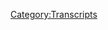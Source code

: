 {{DEFAULTSORT:
    #_TRANSCRIPT_0903:April 7, 2004
}}{{Transcript
    | title         = [[903: April 7, 2004]]
    | caption       = [https://knowledgefight.libsyn.com/903-april-7-2004 Listen to this episode on Libsyn]
    | episodeNumber = [[903: April 7, 2004|903]]
    | length        = 02:09:31
}}

{{MessageBox
    | header     = Warning: Bot Generated Content
    | text       = This transcript was automatically generated by transcription software and likely contains many mistakes and misattributions. Please check the audio for definitive quotes, attribution, and context.
    | image      = N3yvass4myg91.webp
    | imagewidth = 50px
    | id         = warning
}}

{{TranscriptBlock
    | name      = Unknown Speaker
    | timestamp = 00:00:00.000
    | text      = ["Ridea"]
}}

{{TranscriptBlock
    | name      = Unknown Speaker
    | timestamp = 00:00:11.000
    | text      = N-n-n-n-n-n-knowledge fight.
}}

{{TranscriptBlock
    | name      = Unknown Speaker
    | timestamp = 00:00:13.000
    | text      = Ehh.
}}

{{TranscriptBlock
    | name      = Unknown Speaker
    | timestamp = 00:00:13.500
    | text      = Bleh.
}}

{{TranscriptBlock
    | name      = Unknown Speaker
    | timestamp = 00:00:14.000
    | text      = Ehh.
}}

{{TranscriptBlock
    | name      = Unknown Speaker
    | timestamp = 00:00:14.500
    | text      = Bleh.
}}

{{TranscriptBlock
    | name      = Unknown Speaker
    | timestamp = 00:00:15.000
    | text      = Ehh.
}}

{{TranscriptBlock
    | name      = Unknown Speaker
    | timestamp = 00:00:15.500
    | text      = Bleh.
}}

{{TranscriptBlock
    | name      = Unknown Speaker
    | timestamp = 00:00:16.000
    | text      = Damn, Ed, Jordan, I am sweating.
}}

{{TranscriptBlock
    | name      = Unknown Speaker
    | timestamp = 00:00:18.000
    | text      = Ehh.
}}

{{TranscriptBlock
    | name      = Unknown Speaker
    | timestamp = 00:00:18.500
    | text      = Bleh.
}}

{{TranscriptBlock
    | name      = Unknown Speaker
    | timestamp = 00:00:19.000
    | text      = Bleh.
}}

{{TranscriptBlock
    | name      = Unknown Speaker
    | timestamp = 00:00:19.500
    | text      = Knowledgefight.com.
}}

{{TranscriptBlock
    | name      = Unknown Speaker
    | timestamp = 00:00:20.500
    | text      = It's time to pray.
}}

{{TranscriptBlock
    | name      = Unknown Speaker
    | timestamp = 00:00:21.500
    | text      = I have great respect for knowledge fight.
}}

{{TranscriptBlock
    | name      = Unknown Speaker
    | timestamp = 00:00:24.000
    | text      = Knowledge fight.
}}

{{TranscriptBlock
    | name      = Unknown Speaker
    | timestamp = 00:00:25.000
    | text      = I'm sick of them posing as if they're the good guys, saying,
}}

{{TranscriptBlock
    | name      = Unknown Speaker
    | timestamp = 00:00:27.500
    | text      = We are the bad guys. Knowledge fight.
}}

{{TranscriptBlock
    | name      = Unknown Speaker
    | timestamp = 00:00:30.000
    | text      = Dan and Jordan.
}}

{{TranscriptBlock
    | name      = Unknown Speaker
    | timestamp = 00:00:31.000
    | text      = Knowledge fight.
}}

{{TranscriptBlock
    | name      = Unknown Speaker
    | timestamp = 00:00:32.000
    | text      = Ridea.
}}

{{TranscriptBlock
    | name      = Unknown Speaker
    | timestamp = 00:00:32.500
    | text      = Ridea.
}}

{{TranscriptBlock
    | name      = Unknown Speaker
    | timestamp = 00:00:33.000
    | text      = Ridea.
}}

{{TranscriptBlock
    | name      = Unknown Speaker
    | timestamp = 00:00:33.500
    | text      = Ridea.
}}

{{TranscriptBlock
    | name      = Unknown Speaker
    | timestamp = 00:00:34.000
    | text      = Bleh.
}}

{{TranscriptBlock
    | name      = Unknown Speaker
    | timestamp = 00:00:34.500
    | text      = I need, I need money.
}}

{{TranscriptBlock
    | name      = Unknown Speaker
    | timestamp = 00:00:36.000
    | text      = Ridea.
}}

{{TranscriptBlock
    | name      = Unknown Speaker
    | timestamp = 00:00:36.500
    | text      = Ridea.
}}

{{TranscriptBlock
    | name      = Unknown Speaker
    | timestamp = 00:00:37.000
    | text      = Ridea.
}}

{{TranscriptBlock
    | name      = Unknown Speaker
    | timestamp = 00:00:37.500
    | text      = Ridea.
}}

{{TranscriptBlock
    | name      = Unknown Speaker
    | timestamp = 00:00:38.000
    | text      = Ridea.
}}

{{TranscriptBlock
    | name      = Unknown Speaker
    | timestamp = 00:00:38.500
    | text      = Ridea.
}}

{{TranscriptBlock
    | name      = Unknown Speaker
    | timestamp = 00:00:39.000
    | text      = Andy and Kansas.
}}

{{TranscriptBlock
    | name      = Unknown Speaker
    | timestamp = 00:00:40.000
    | text      = Andy and Kansas.
}}

{{TranscriptBlock
    | name      = Unknown Speaker
    | timestamp = 00:00:41.000
    | text      = Andy and Ch- Andy or-
}}

{{TranscriptBlock
    | name      = Unknown Speaker
    | timestamp = 00:00:42.000
    | text      = Stop it.
}}

{{TranscriptBlock
    | name      = Unknown Speaker
    | timestamp = 00:00:42.500
    | text      = Andy and Ch- Andy and Kansas.
}}

{{TranscriptBlock
    | name      = Unknown Speaker
    | timestamp = 00:00:44.000
    | text      = Andy and Ch- Andy and-
}}

{{TranscriptBlock
    | name      = Unknown Speaker
    | timestamp = 00:00:45.000
    | text      = Andy and-
}}

{{TranscriptBlock
    | name      = Unknown Speaker
    | timestamp = 00:00:45.500
    | text      = Andy and-
}}

{{TranscriptBlock
    | name      = Unknown Speaker
    | timestamp = 00:00:46.000
    | text      = Just time to pray.
}}

{{TranscriptBlock
    | name      = Unknown Speaker
    | timestamp = 00:00:47.000
    | text      = Andy and Kansas.
}}

{{TranscriptBlock
    | name      = Unknown Speaker
    | timestamp = 00:00:47.500
    | text      = You're on the air.
}}

{{TranscriptBlock
    | name      = Unknown Speaker
    | timestamp = 00:00:48.000
    | text      = Thanks for holding.
}}

{{TranscriptBlock
    | name      = Unknown Speaker
    | timestamp = 00:00:48.500
    | text      = Hello Alex.
}}

{{TranscriptBlock
    | name      = Unknown Speaker
    | timestamp = 00:00:49.000
    | text      = I'm a first-time caller.
}}

{{TranscriptBlock
    | name      = Unknown Speaker
    | timestamp = 00:00:50.500
    | text      = I'm a huge fan.
}}

{{TranscriptBlock
    | name      = Unknown Speaker
    | timestamp = 00:00:51.500
    | text      = I love your work.
}}

{{TranscriptBlock
    | name      = Unknown Speaker
    | timestamp = 00:00:52.500
    | text      = Knowledge fight.
}}

{{TranscriptBlock
    | name      = Unknown Speaker
    | timestamp = 00:00:53.500
    | text      = I'm Dan.
}}

{{TranscriptBlock
    | name      = Unknown Speaker
    | timestamp = 00:00:54.500
    | text      = I'm Jordan.
}}

{{TranscriptBlock
    | name      = Unknown Speaker
    | timestamp = 00:00:55.500
    | text      = We're a couple dudes.
}}

{{TranscriptBlock
    | name      = Unknown Speaker
    | timestamp = 00:00:56.500
    | text      = I'd like to sit around and worship at the altar of Selene and talk a little bit about
}}

{{TranscriptBlock
    | name      = Unknown Speaker
    | timestamp = 00:01:05.340
    | text      = Alex Jones.
}}

{{TranscriptBlock
    | name      = Unknown Speaker
    | timestamp = 00:01:06.340
    | text      = Oh, indeed we are.
}}

{{TranscriptBlock
    | name      = Unknown Speaker
    | timestamp = 00:01:07.700
    | text      = Dan.
}}

{{TranscriptBlock
    | name      = Unknown Speaker
    | timestamp = 00:01:08.700
    | text      = Jordan.
}}

{{TranscriptBlock
    | name      = Unknown Speaker
    | timestamp = 00:01:09.700
    | text      = Dan.
}}

{{TranscriptBlock
    | name      = Unknown Speaker
    | timestamp = 00:01:10.700
    | text      = Jordan.
}}

{{TranscriptBlock
    | name      = Unknown Speaker
    | timestamp = 00:01:11.700
    | text      = I have a quick question for you.
}}

{{TranscriptBlock
    | name      = Unknown Speaker
    | timestamp = 00:01:12.700
    | text      = What's up?
}}

{{TranscriptBlock
    | name      = Unknown Speaker
    | timestamp = 00:01:13.700
    | text      = What's your Bright Spot today, buddy?
}}

{{TranscriptBlock
    | name      = Unknown Speaker
    | timestamp = 00:01:14.700
    | text      = My Bright Spot today, Jordan, is this is a little bit overdue and a little bit, it meant
}}

{{TranscriptBlock
    | name      = Unknown Speaker
    | timestamp = 00:01:16.939
    | text      = to do this sooner, but things have gotten in the way.
}}

{{TranscriptBlock
    | name      = Unknown Speaker
    | timestamp = 00:01:21.060
    | text      = A while back I started a substack, stackys.substack.com, and I put out two posts on it and then had
}}

{{TranscriptBlock
    | name      = Unknown Speaker
    | timestamp = 00:01:28.420
    | text      = a little bit of a hurdle, a little medical condition that limited my ability to expand
}}

{{TranscriptBlock
    | name      = Unknown Speaker
    | timestamp = 00:01:34.819
    | text      = into other side projects and such.
}}

{{TranscriptBlock
    | name      = Unknown Speaker
    | timestamp = 00:01:37.819
    | text      = And then also I had a very terrible situation.
}}

{{TranscriptBlock
    | name      = Unknown Speaker
    | timestamp = 00:01:41.500
    | text      = So that substack is largely taking Alex's emails and stuff and discussing editorial
}}

{{TranscriptBlock
    | name      = Unknown Speaker
    | timestamp = 00:01:46.739
    | text      = decisions and things that you can learn from them.
}}

{{TranscriptBlock
    | name      = Unknown Speaker
    | timestamp = 00:01:49.859
    | text      = I had been going over all of these thousands and thousands of emails and making notes on
}}

{{TranscriptBlock
    | name      = Unknown Speaker
    | timestamp = 00:01:54.780
    | text      = them and stuff.
}}

{{TranscriptBlock
    | name      = Unknown Speaker
    | timestamp = 00:01:55.859
    | text      = And then my computer crashed and I lost that document.
}}

{{TranscriptBlock
    | name      = Unknown Speaker
    | timestamp = 00:01:58.099
    | text      = Oh my God.
}}

{{TranscriptBlock
    | name      = Unknown Speaker
    | timestamp = 00:01:59.099
    | text      = And so I had to start pretty much all over going through these emails.
}}

{{TranscriptBlock
    | name      = Unknown Speaker
    | timestamp = 00:02:02.579
    | text      = You're not telling the truth.
}}

{{TranscriptBlock
    | name      = Unknown Speaker
    | timestamp = 00:02:03.980
    | text      = That can't be real.
}}

{{TranscriptBlock
    | name      = Unknown Speaker
    | timestamp = 00:02:04.980
    | text      = It is, unfortunately.
}}

{{TranscriptBlock
    | name      = Unknown Speaker
    | timestamp = 00:02:05.980
    | text      = So there had been a bit of a setback and I've been meaning to get back to it because I don't
}}

{{TranscriptBlock
    | name      = Unknown Speaker
    | timestamp = 00:02:09.620
    | text      = want this to be just yet another thing that I set out and embark to do and then, oh wow,
}}

{{TranscriptBlock
    | name      = Unknown Speaker
    | timestamp = 00:02:14.740
    | text      = you know, this is another mustard, this is another year of the mustard.
}}

{{TranscriptBlock
    | name      = Unknown Speaker
    | timestamp = 00:02:17.620
    | text      = I mean, you're, well, you know, you don't set easily achievable goals.
}}

{{TranscriptBlock
    | name      = Unknown Speaker
    | timestamp = 00:02:23.620
    | text      = Let's put it that way.
}}

{{TranscriptBlock
    | name      = Unknown Speaker
    | timestamp = 00:02:24.620
    | text      = I may, I may want to do more than I can, but there will be new posts.
}}

{{TranscriptBlock
    | name      = Unknown Speaker
    | timestamp = 00:02:30.419
    | text      = I'm not sure exactly how, like the periodicalness of it.
}}

{{TranscriptBlock
    | name      = Unknown Speaker
    | timestamp = 00:02:34.259
    | text      = I don't know the rate.
}}

{{TranscriptBlock
    | name      = Unknown Speaker
    | timestamp = 00:02:36.500
    | text      = But March 1st, March 1st, March 1st, there'll be a new post on there.
}}

{{TranscriptBlock
    | name      = Unknown Speaker
    | timestamp = 00:02:40.819
    | text      = So that's exciting.
}}

{{TranscriptBlock
    | name      = Unknown Speaker
    | timestamp = 00:02:41.819
    | text      = The stackies is exciting.
}}

{{TranscriptBlock
    | name      = Unknown Speaker
    | timestamp = 00:02:43.900
    | text      = But yeah, we'll see.
}}

{{TranscriptBlock
    | name      = Unknown Speaker
    | timestamp = 00:02:44.939
    | text      = We'll see how consistent it is.
}}

{{TranscriptBlock
    | name      = Unknown Speaker
    | timestamp = 00:02:46.580
    | text      = But there'll at least be a few more posts on there.
}}

{{TranscriptBlock
    | name      = Unknown Speaker
    | timestamp = 00:02:48.500
    | text      = It's tough.
}}

{{TranscriptBlock
    | name      = Unknown Speaker
    | timestamp = 00:02:49.500
    | text      = It's tough.
}}

{{TranscriptBlock
    | name      = Unknown Speaker
    | timestamp = 00:02:50.500
    | text      = Yeah.
}}

{{TranscriptBlock
    | name      = Unknown Speaker
    | timestamp = 00:02:51.500
    | text      = It's tough.
}}

{{TranscriptBlock
    | name      = Unknown Speaker
    | timestamp = 00:02:52.500
    | text      = And then also trying to figure out like, all right, you know, I only have a limited number
}}

{{TranscriptBlock
    | name      = Unknown Speaker
    | timestamp = 00:02:55.240
    | text      = of source materials here.
}}

{{TranscriptBlock
    | name      = Unknown Speaker
    | timestamp = 00:02:57.939
    | text      = What is it?
}}

{{TranscriptBlock
    | name      = Unknown Speaker
    | timestamp = 00:02:58.939
    | text      = What could it be other than that?
}}

{{TranscriptBlock
    | name      = Unknown Speaker
    | timestamp = 00:02:59.939
    | text      = So I'm trying to figure out other things that could go on that sub stack.
}}

{{TranscriptBlock
    | name      = Unknown Speaker
    | timestamp = 00:03:02.780
    | text      = Yeah.
}}

{{TranscriptBlock
    | name      = Unknown Speaker
    | timestamp = 00:03:03.780
    | text      = But yeah, it's there.
}}

{{TranscriptBlock
    | name      = Unknown Speaker
    | timestamp = 00:03:04.780
    | text      = I mean, I assume it's not just going to eventually devolve into opining about different backpacks
}}

{{TranscriptBlock
    | name      = Unknown Speaker
    | timestamp = 00:03:10.659
    | text      = you've seen on the subway.
}}

{{TranscriptBlock
    | name      = Unknown Speaker
    | timestamp = 00:03:12.060
    | text      = You don't know.
}}

{{TranscriptBlock
    | name      = Unknown Speaker
    | timestamp = 00:03:13.060
    | text      = And whether or not they are okay.
}}

{{TranscriptBlock
    | name      = Unknown Speaker
    | timestamp = 00:03:14.340
    | text      = We all have a path to go down, and maybe that's the one I will.
}}

{{TranscriptBlock
    | name      = Unknown Speaker
    | timestamp = 00:03:17.340
    | text      = I think Grumpy old commentator seems great for you.
}}

{{TranscriptBlock
    | name      = Unknown Speaker
    | timestamp = 00:03:21.020
    | text      = Sure.
}}

{{TranscriptBlock
    | name      = Unknown Speaker
    | timestamp = 00:03:22.020
    | text      = I think that would be great.
}}

{{TranscriptBlock
    | name      = Unknown Speaker
    | timestamp = 00:03:23.020
    | text      = Or episode by episode breakdown of some show.
}}

{{TranscriptBlock
    | name      = Unknown Speaker
    | timestamp = 00:03:24.780
    | text      = Like maybe I'll do Lost.
}}

{{TranscriptBlock
    | name      = Unknown Speaker
    | timestamp = 00:03:26.219
    | text      = That'd be great.
}}

{{TranscriptBlock
    | name      = Unknown Speaker
    | timestamp = 00:03:27.219
    | text      = Survivor.
}}

{{TranscriptBlock
    | name      = Unknown Speaker
    | timestamp = 00:03:28.219
    | text      = Totally.
}}

{{TranscriptBlock
    | name      = Unknown Speaker
    | timestamp = 00:03:29.219
    | text      = Something like that.
}}

{{TranscriptBlock
    | name      = Unknown Speaker
    | timestamp = 00:03:30.219
    | text      = No reason not to.
}}

{{TranscriptBlock
    | name      = Unknown Speaker
    | timestamp = 00:03:31.219
    | text      = Yeah.
}}

{{TranscriptBlock
    | name      = Unknown Speaker
    | timestamp = 00:03:32.219
    | text      = Yeah.
}}

{{TranscriptBlock
    | name      = Unknown Speaker
    | timestamp = 00:03:33.219
    | text      = You don't have to be a Grumpy Gus all the time.
}}

{{TranscriptBlock
    | name      = Unknown Speaker
    | timestamp = 00:03:34.219
    | text      = You can get into the good stuff.
}}

{{TranscriptBlock
    | name      = Unknown Speaker
    | timestamp = 00:03:35.219
    | text      = Get into the fun.
}}

{{TranscriptBlock
    | name      = Unknown Speaker
    | timestamp = 00:03:36.219
    | text      = Oh, no, no, no, no.
}}

{{TranscriptBlock
    | name      = Unknown Speaker
    | timestamp = 00:03:37.219
    | text      = Be very grumpy about those shows.
}}

{{TranscriptBlock
    | name      = Unknown Speaker
    | timestamp = 00:03:38.219
    | text      = Yeah, I know.
}}

{{TranscriptBlock
    | name      = Unknown Speaker
    | timestamp = 00:03:39.219
    | text      = It's true.
}}

{{TranscriptBlock
    | name      = Unknown Speaker
    | timestamp = 00:03:40.219
    | text      = He would be very grumpy about that.
}}

{{TranscriptBlock
    | name      = Unknown Speaker
    | timestamp = 00:03:41.219
    | text      = So what's your bright spot?
}}

{{TranscriptBlock
    | name      = Unknown Speaker
    | timestamp = 00:03:42.219
    | text      = I suppose I'll just go ahead and say the weather is nice outside.
}}

{{TranscriptBlock
    | name      = Unknown Speaker
    | timestamp = 00:03:46.460
    | text      = It was snowing yesterday or the day before.
}}

{{TranscriptBlock
    | name      = Unknown Speaker
    | timestamp = 00:03:48.780
    | text      = It was snowing yesterday night.
}}

{{TranscriptBlock
    | name      = Unknown Speaker
    | timestamp = 00:03:50.020
    | text      = And now it's almost 60.
}}

{{TranscriptBlock
    | name      = Unknown Speaker
    | timestamp = 00:03:51.740
    | text      = 25 degrees at 5 a.m. when I had to take the dogs out this morning.
}}

{{TranscriptBlock
    | name      = Unknown Speaker
    | timestamp = 00:03:55.900
    | text      = And now it's 60 degrees and it's bright and sunny and it's beautiful.
}}

{{TranscriptBlock
    | name      = Unknown Speaker
    | timestamp = 00:03:58.580
    | text      = I was sitting in the apartment and the wind blowing through the walls and shit.
}}

{{TranscriptBlock
    | name      = Unknown Speaker
    | timestamp = 00:04:05.580
    | text      = It sounded like things crashing.
}}

{{TranscriptBlock
    | name      = Unknown Speaker
    | timestamp = 00:04:09.300
    | text      = It was nuts.
}}

{{TranscriptBlock
    | name      = Unknown Speaker
    | timestamp = 00:04:11.379
    | text      = That winter storm that broke out and now it's 60 like a day or two later.
}}

{{TranscriptBlock
    | name      = Unknown Speaker
    | timestamp = 00:04:15.580
    | text      = This is not healthy.
}}

{{TranscriptBlock
    | name      = Unknown Speaker
    | timestamp = 00:04:16.579
    | text      = Just nothing.
}}

{{TranscriptBlock
    | name      = Unknown Speaker
    | timestamp = 00:04:17.579
    | text      = It was, yeah, no, I took the dogs out the night before.
}}

{{TranscriptBlock
    | name      = Unknown Speaker
    | timestamp = 00:04:22.899
    | text      = Everything was covered in a layer of ice and then about an hour ago everything is just
}}

{{TranscriptBlock
    | name      = Unknown Speaker
    | timestamp = 00:04:28.420
    | text      = drenched wet outside of my, yeah.
}}

{{TranscriptBlock
    | name      = Unknown Speaker
    | timestamp = 00:04:31.060
    | text      = And it's shorts time.
}}

{{TranscriptBlock
    | name      = Unknown Speaker
    | timestamp = 00:04:32.060
    | text      = Yep.
}}

{{TranscriptBlock
    | name      = Unknown Speaker
    | timestamp = 00:04:33.060
    | text      = Yep.
}}

{{TranscriptBlock
    | name      = Unknown Speaker
    | timestamp = 00:04:34.060
    | text      = It's beautiful.
}}

{{TranscriptBlock
    | name      = Unknown Speaker
    | timestamp = 00:04:35.060
    | text      = Yeah, that is nice.
}}

{{TranscriptBlock
    | name      = Unknown Speaker
    | timestamp = 00:04:36.060
    | text      = I mean, it's better than the snow.
}}

{{TranscriptBlock
    | name      = Unknown Speaker
    | timestamp = 00:04:37.060
    | text      = First time I haven't worn a coat in about four or six months, something like that.
}}

{{TranscriptBlock
    | name      = Unknown Speaker
    | timestamp = 00:04:40.740
    | text      = I have a coat that is torn to shit because it's so old.
}}

{{TranscriptBlock
    | name      = Unknown Speaker
    | timestamp = 00:04:44.180
    | text      = I didn't even realize it has a big rip inside the backside of it.
}}

{{TranscriptBlock
    | name      = Unknown Speaker
    | timestamp = 00:04:48.100
    | text      = That one.
}}

{{TranscriptBlock
    | name      = Unknown Speaker
    | timestamp = 00:04:49.220
    | text      = And so I have been like putting it off.
}}

{{TranscriptBlock
    | name      = Unknown Speaker
    | timestamp = 00:04:52.100
    | text      = Yeah.
}}

{{TranscriptBlock
    | name      = Unknown Speaker
    | timestamp = 00:04:53.100
    | text      = I'm like, I need a new coat.
}}

{{TranscriptBlock
    | name      = Unknown Speaker
    | timestamp = 00:04:54.100
    | text      = Sure.
}}

{{TranscriptBlock
    | name      = Unknown Speaker
    | timestamp = 00:04:55.100
    | text      = And I mean to get one, but I'm like, I'll just make it to the end of this winter and
}}

{{TranscriptBlock
    | name      = Unknown Speaker
    | timestamp = 00:04:57.180
    | text      = then we'll initiate next year.
}}

{{TranscriptBlock
    | name      = Unknown Speaker
    | timestamp = 00:04:59.300
    | text      = Now is when you get a cheap coat.
}}

{{TranscriptBlock
    | name      = Unknown Speaker
    | timestamp = 00:05:00.740
    | text      = Well, no, in a couple of months.
}}

{{TranscriptBlock
    | name      = Unknown Speaker
    | timestamp = 00:05:02.939
    | text      = Sure.
}}

{{TranscriptBlock
    | name      = Unknown Speaker
    | timestamp = 00:05:03.939
    | text      = Then you strike.
}}

{{TranscriptBlock
    | name      = Unknown Speaker
    | timestamp = 00:05:04.939
    | text      = Yeah, you survive the winter coatless only to get a cheap coat in the summer.
}}

{{TranscriptBlock
    | name      = Unknown Speaker
    | timestamp = 00:05:09.980
    | text      = Yeah.
}}

{{TranscriptBlock
    | name      = Unknown Speaker
    | timestamp = 00:05:10.980
    | text      = Oh, except you'll probably forget and then wind up needing one.
}}

{{TranscriptBlock
    | name      = Unknown Speaker
    | timestamp = 00:05:13.420
    | text      = Absolutely.
}}

{{TranscriptBlock
    | name      = Unknown Speaker
    | timestamp = 00:05:14.420
    | text      = Then I'll wear this one next year and then I'll make the excuses and then we'll see
}}

{{TranscriptBlock
    | name      = Unknown Speaker
    | timestamp = 00:05:18.379
    | text      = it about five years.
}}

{{TranscriptBlock
    | name      = Unknown Speaker
    | timestamp = 00:05:19.660
    | text      = It's the circle of life.
}}

{{TranscriptBlock
    | name      = Unknown Speaker
    | timestamp = 00:05:21.660
    | text      = So Jordan, today we have an episode to go over and we're going to be in the past because
}}

{{TranscriptBlock
    | name      = Unknown Speaker
    | timestamp = 00:05:25.540
    | text      = I've gotten enough of Alex's, a lot of hate going on in the present day and it just feels
}}

{{TranscriptBlock
    | name      = Unknown Speaker
    | timestamp = 00:05:31.899
    | text      = like we need, I think, you know, probably listeners need, and I more so need to get
}}

{{TranscriptBlock
    | name      = Unknown Speaker
    | timestamp = 00:05:38.079
    | text      = a break.
}}

{{TranscriptBlock
    | name      = Unknown Speaker
    | timestamp = 00:05:39.079
    | text      = A virtual break.
}}

{{TranscriptBlock
    | name      = Unknown Speaker
    | timestamp = 00:05:40.079
    | text      = Need a breaky from that nonsense.
}}

{{TranscriptBlock
    | name      = Unknown Speaker
    | timestamp = 00:05:41.079
    | text      = Right.
}}

{{TranscriptBlock
    | name      = Unknown Speaker
    | timestamp = 00:05:42.079
    | text      = And so we're going back to the past, we're going to be in 2004 and we've landed on April
}}

{{TranscriptBlock
    | name      = Unknown Speaker
    | timestamp = 00:05:46.139
    | text      = 7th, 2004.
}}

{{TranscriptBlock
    | name      = Unknown Speaker
    | timestamp = 00:05:47.139
    | text      = All right.
}}

{{TranscriptBlock
    | name      = Unknown Speaker
    | timestamp = 00:05:48.139
    | text      = There's a couple of days of meh, but this episode is nuts.
}}

{{TranscriptBlock
    | name      = Unknown Speaker
    | timestamp = 00:05:51.980
    | text      = Okay.
}}

{{TranscriptBlock
    | name      = Unknown Speaker
    | timestamp = 00:05:53.100
    | text      = It's nuts in a way that I didn't really expect.
}}

{{TranscriptBlock
    | name      = Unknown Speaker
    | timestamp = 00:05:57.060
    | text      = A lot of times when I'm listening to episodes, I'm like, ah, I get a sense of what's happening
}}

{{TranscriptBlock
    | name      = Unknown Speaker
    | timestamp = 00:06:03.180
    | text      = here.
}}

{{TranscriptBlock
    | name      = Unknown Speaker
    | timestamp = 00:06:04.180
    | text      = In this episode, I got so blindsided by the end of it that I was like, I got to go.
}}

{{TranscriptBlock
    | name      = Unknown Speaker
    | timestamp = 00:06:08.540
    | text      = I got to reassess what happened.
}}

{{TranscriptBlock
    | name      = Unknown Speaker
    | timestamp = 00:06:10.500
    | text      = Okay.
}}

{{TranscriptBlock
    | name      = Unknown Speaker
    | timestamp = 00:06:11.500
    | text      = So anyway, this is a pretty cryptic.
}}

{{TranscriptBlock
    | name      = Unknown Speaker
    | timestamp = 00:06:14.180
    | text      = There's an M. Night Shyamalan like, oh my God, has this been there from the beginning?
}}

{{TranscriptBlock
    | name      = Unknown Speaker
    | timestamp = 00:06:19.339
    | text      = I need to rewatch?
}}

{{TranscriptBlock
    | name      = Unknown Speaker
    | timestamp = 00:06:20.860
    | text      = It's the quality of some of Shyamalan's lesser work.
}}

{{TranscriptBlock
    | name      = Unknown Speaker
    | timestamp = 00:06:23.779
    | text      = Okay.
}}

{{TranscriptBlock
    | name      = Unknown Speaker
    | timestamp = 00:06:24.779
    | text      = Like Avatar, the last airbender.
}}

{{TranscriptBlock
    | name      = Unknown Speaker
    | timestamp = 00:06:25.779
    | text      = That's what I hear.
}}

{{TranscriptBlock
    | name      = Unknown Speaker
    | timestamp = 00:06:26.779
    | text      = Yeah.
}}

{{TranscriptBlock
    | name      = Unknown Speaker
    | timestamp = 00:06:27.779
    | text      = So we'll get down to business on this here past times episode, but until we do that,
}}

{{TranscriptBlock
    | name      = Unknown Speaker
    | timestamp = 00:06:31.660
    | text      = before we do that, let's say hello to some new walks.
}}

{{TranscriptBlock
    | name      = Unknown Speaker
    | timestamp = 00:06:33.740
    | text      = That's a great idea.
}}

{{TranscriptBlock
    | name      = Unknown Speaker
    | timestamp = 00:06:34.740
    | text      = So first, American Dialing Code Neon Nips.
}}

{{TranscriptBlock
    | name      = Unknown Speaker
    | timestamp = 00:06:36.220
    | text      = Thank you so much.
}}

{{TranscriptBlock
    | name      = Unknown Speaker
    | timestamp = 00:06:37.220
    | text      = You're now a policy wonk.
}}

{{TranscriptBlock
    | name      = Unknown Speaker
    | timestamp = 00:06:38.220
    | text      = Thank you very much.
}}

{{TranscriptBlock
    | name      = Unknown Speaker
    | timestamp = 00:06:39.220
    | text      = Thank you.
}}

{{TranscriptBlock
    | name      = Unknown Speaker
    | timestamp = 00:06:40.220
    | text      = Uh, next a dedication in two parts to George, the finest feline who will be missed dearly
}}

{{TranscriptBlock
    | name      = Unknown Speaker
    | timestamp = 00:06:44.300
    | text      = and to all the wonderful people on the KF discord server.
}}

{{TranscriptBlock
    | name      = Unknown Speaker
    | timestamp = 00:06:47.139
    | text      = Thank you so much.
}}

{{TranscriptBlock
    | name      = Unknown Speaker
    | timestamp = 00:06:48.139
    | text      = You're now a policy wonk.
}}

{{TranscriptBlock
    | name      = Unknown Speaker
    | timestamp = 00:06:49.139
    | text      = I'm a policy wonk.
}}

{{TranscriptBlock
    | name      = Unknown Speaker
    | timestamp = 00:06:50.139
    | text      = Thank you very much.
}}

{{TranscriptBlock
    | name      = Unknown Speaker
    | timestamp = 00:06:51.139
    | text      = Thank you.
}}

{{TranscriptBlock
    | name      = Unknown Speaker
    | timestamp = 00:06:52.139
    | text      = Next that one with the boobs.
}}

{{TranscriptBlock
    | name      = Unknown Speaker
    | timestamp = 00:06:53.139
    | text      = Thank you so much.
}}

{{TranscriptBlock
    | name      = Unknown Speaker
    | timestamp = 00:06:54.139
    | text      = You're now a policy wonk.
}}

{{TranscriptBlock
    | name      = Unknown Speaker
    | timestamp = 00:06:55.139
    | text      = I'm a policy wonk.
}}

{{TranscriptBlock
    | name      = Unknown Speaker
    | timestamp = 00:06:56.139
    | text      = Thank you very much.
}}

{{TranscriptBlock
    | name      = Unknown Speaker
    | timestamp = 00:06:57.139
    | text      = Thank you.
}}

{{TranscriptBlock
    | name      = Unknown Speaker
    | timestamp = 00:06:58.139
    | text      = Next Sloth Philosophy.
}}

{{TranscriptBlock
    | name      = Unknown Speaker
    | timestamp = 00:06:59.139
    | text      = Who never got his buttons?
}}

{{TranscriptBlock
    | name      = Unknown Speaker
    | timestamp = 00:07:00.139
    | text      = Yep.
}}

{{TranscriptBlock
    | name      = Unknown Speaker
    | timestamp = 00:07:01.139
    | text      = Thank you so much.
}}

{{TranscriptBlock
    | name      = Unknown Speaker
    | timestamp = 00:07:02.139
    | text      = You're now a policy wonk.
}}

{{TranscriptBlock
    | name      = Unknown Speaker
    | timestamp = 00:07:03.139
    | text      = I'm a policy wonk.
}}

{{TranscriptBlock
    | name      = Unknown Speaker
    | timestamp = 00:07:04.139
    | text      = Thank you very much.
}}

{{TranscriptBlock
    | name      = Unknown Speaker
    | timestamp = 00:07:05.139
    | text      = I'd love to get you that button.
}}

{{TranscriptBlock
    | name      = Unknown Speaker
    | timestamp = 00:07:06.139
    | text      = I do have bags of buttons.
}}

{{TranscriptBlock
    | name      = Unknown Speaker
    | timestamp = 00:07:07.139
    | text      = We'll, we'll, we'll see.
}}

{{TranscriptBlock
    | name      = Unknown Speaker
    | timestamp = 00:07:08.699
    | text      = Uh, next Alex in Aberfan, South Wales, parenthetically.
}}

{{TranscriptBlock
    | name      = Unknown Speaker
    | timestamp = 00:07:13.300
    | text      = It's true.
}}

{{TranscriptBlock
    | name      = Unknown Speaker
    | timestamp = 00:07:14.300
    | text      = He does look like a lot of Welsh men.
}}

{{TranscriptBlock
    | name      = Unknown Speaker
    | timestamp = 00:07:15.300
    | text      = Thank you so much.
}}

{{TranscriptBlock
    | name      = Unknown Speaker
    | timestamp = 00:07:16.300
    | text      = You are now a policy wonk.
}}

{{TranscriptBlock
    | name      = Unknown Speaker
    | timestamp = 00:07:17.300
    | text      = I'm a policy wonk.
}}

{{TranscriptBlock
    | name      = Unknown Speaker
    | timestamp = 00:07:18.300
    | text      = Thank you very much.
}}

{{TranscriptBlock
    | name      = Unknown Speaker
    | timestamp = 00:07:19.300
    | text      = Thank you.
}}

{{TranscriptBlock
    | name      = Unknown Speaker
    | timestamp = 00:07:20.300
    | text      = And we get a technocrat in the mix, Jordan.
}}

{{TranscriptBlock
    | name      = Unknown Speaker
    | timestamp = 00:07:21.300
    | text      = So thank you so much to Emery Corps, providing a better today, tomorrow with the knowledge
}}

{{TranscriptBlock
    | name      = Unknown Speaker
    | timestamp = 00:07:25.459
    | text      = that Chicago rules and Madison drools.
}}

{{TranscriptBlock
    | name      = Unknown Speaker
    | timestamp = 00:07:27.800
    | text      = Thank you so much.
}}

{{TranscriptBlock
    | name      = Unknown Speaker
    | timestamp = 00:07:28.800
    | text      = You are now a technocrat.
}}

{{TranscriptBlock
    | name      = Unknown Speaker
    | timestamp = 00:07:30.180
    | text      = I'm a policy wonk.
}}

{{TranscriptBlock
    | name      = Unknown Speaker
    | timestamp = 00:07:31.300
    | text      = I have risen above my enemies.
}}

{{TranscriptBlock
    | name      = Unknown Speaker
    | timestamp = 00:07:34.620
    | text      = I might quit tomorrow, actually.
}}

{{TranscriptBlock
    | name      = Unknown Speaker
    | timestamp = 00:07:35.899
    | text      = I'm just going to take a little break, you know, a little breaky for me.
}}

{{TranscriptBlock
    | name      = Unknown Speaker
    | timestamp = 00:07:42.540
    | text      = And then we're going to come back and I'm going to start the show over, but I'm the
}}

{{TranscriptBlock
    | name      = Unknown Speaker
    | timestamp = 00:07:48.420
    | text      = devil.
}}

{{TranscriptBlock
    | name      = Unknown Speaker
    | timestamp = 00:07:49.420
    | text      = I got to be taking all the hair off, you know, fuck you.
}}

{{TranscriptBlock
    | name      = Unknown Speaker
    | timestamp = 00:07:53.660
    | text      = Fuck you.
}}

{{TranscriptBlock
    | name      = Unknown Speaker
    | timestamp = 00:07:54.660
    | text      = I got plenty of words for you, but at the end of the day, fuck you and your new world
}}

{{TranscriptBlock
    | name      = Unknown Speaker
    | timestamp = 00:07:58.339
    | text      = order and fuck the horse you rode in on and all your shit.
}}

{{TranscriptBlock
    | name      = Unknown Speaker
    | timestamp = 00:08:02.980
    | text      = Maybe today should be my last broadcast.
}}

{{TranscriptBlock
    | name      = Unknown Speaker
    | timestamp = 00:08:05.139
    | text      = Maybe I'll just be gone a month, maybe five years.
}}

{{TranscriptBlock
    | name      = Unknown Speaker
    | timestamp = 00:08:08.519
    | text      = Maybe I'll walk out of here tomorrow and you never see me again.
}}

{{TranscriptBlock
    | name      = Unknown Speaker
    | timestamp = 00:08:12.540
    | text      = That's really what I want to do.
}}

{{TranscriptBlock
    | name      = Unknown Speaker
    | timestamp = 00:08:14.620
    | text      = I never want to come back here again.
}}

{{TranscriptBlock
    | name      = Unknown Speaker
    | timestamp = 00:08:16.199
    | text      = I apologize to the crew and the listeners yesterday that I was legitimately having breakdowns
}}

{{TranscriptBlock
    | name      = Unknown Speaker
    | timestamp = 00:08:21.980
    | text      = on air.
}}

{{TranscriptBlock
    | name      = Unknown Speaker
    | timestamp = 00:08:23.579
    | text      = I'll be better tomorrow.
}}

{{TranscriptBlock
    | name      = Unknown Speaker
    | timestamp = 00:08:24.579
    | text      = Nope.
}}

{{TranscriptBlock
    | name      = Unknown Speaker
    | timestamp = 00:08:25.579
    | text      = But also, fuck you, Madison.
}}

{{TranscriptBlock
    | name      = Unknown Speaker
    | timestamp = 00:08:26.579
    | text      = I don't know.
}}

{{TranscriptBlock
    | name      = Unknown Speaker
    | timestamp = 00:08:27.579
    | text      = I don't know.
}}

{{TranscriptBlock
    | name      = Unknown Speaker
    | timestamp = 00:08:28.579
    | text      = I've been to Madison, Wisconsin once or twice.
}}

{{TranscriptBlock
    | name      = Unknown Speaker
    | timestamp = 00:08:31.740
    | text      = I think it's a fine town.
}}

{{TranscriptBlock
    | name      = Unknown Speaker
    | timestamp = 00:08:32.740
    | text      = I got nothing against Madison.
}}

{{TranscriptBlock
    | name      = Unknown Speaker
    | timestamp = 00:08:33.980
    | text      = I mean, hey, as far as Madison goes, comedy on state, boy, that makes up for a lot.
}}

{{TranscriptBlock
    | name      = Unknown Speaker
    | timestamp = 00:08:40.940
    | text      = People like that.
}}

{{TranscriptBlock
    | name      = Unknown Speaker
    | timestamp = 00:08:41.940
    | text      = Makes up for a lot.
}}

{{TranscriptBlock
    | name      = Unknown Speaker
    | timestamp = 00:08:42.940
    | text      = Yeah.
}}

{{TranscriptBlock
    | name      = Unknown Speaker
    | timestamp = 00:08:43.940
    | text      = I never got to perform there.
}}

{{TranscriptBlock
    | name      = Unknown Speaker
    | timestamp = 00:08:44.940
    | text      = Oh, really?
}}

{{TranscriptBlock
    | name      = Unknown Speaker
    | timestamp = 00:08:45.940
    | text      = Nope.
}}

{{TranscriptBlock
    | name      = Unknown Speaker
    | timestamp = 00:08:46.940
    | text      = Oh, man.
}}

{{TranscriptBlock
    | name      = Unknown Speaker
    | timestamp = 00:08:47.940
    | text      = Never booked.
}}

{{TranscriptBlock
    | name      = Unknown Speaker
    | timestamp = 00:08:48.940
    | text      = It is one of those rooms.
}}

{{TranscriptBlock
    | name      = Unknown Speaker
    | timestamp = 00:08:49.940
    | text      = Never performed in Appleton?
}}

{{TranscriptBlock
    | name      = Unknown Speaker
    | timestamp = 00:08:50.940
    | text      = Is that the same club?
}}

{{TranscriptBlock
    | name      = Unknown Speaker
    | timestamp = 00:08:51.940
    | text      = Skyline?
}}

{{TranscriptBlock
    | name      = Unknown Speaker
    | timestamp = 00:08:52.940
    | text      = No.
}}

{{TranscriptBlock
    | name      = Unknown Speaker
    | timestamp = 00:08:53.940
    | text      = No.
}}

{{TranscriptBlock
    | name      = Unknown Speaker
    | timestamp = 00:08:54.940
    | text      = Never performed there either.
}}

{{TranscriptBlock
    | name      = Unknown Speaker
    | timestamp = 00:08:55.940
    | text      = I've never performed there either.
}}

{{TranscriptBlock
    | name      = Unknown Speaker
    | timestamp = 00:08:56.940
    | text      = No.
}}

{{TranscriptBlock
    | name      = Unknown Speaker
    | timestamp = 00:08:57.940
    | text      = Wisconsin, not a hot city for me.
}}

{{TranscriptBlock
    | name      = Unknown Speaker
    | timestamp = 00:08:58.940
    | text      = I guess I did do Milwaukee a couple times.
}}

{{TranscriptBlock
    | name      = Unknown Speaker
    | timestamp = 00:08:59.940
    | text      = Milwaukee and Madison, yeah.
}}

{{TranscriptBlock
    | name      = Unknown Speaker
    | timestamp = 00:09:02.220
    | text      = But I mean, it's not like I did time on it.
}}

{{TranscriptBlock
    | name      = Unknown Speaker
    | timestamp = 00:09:04.259
    | text      = Kenosha?
}}

{{TranscriptBlock
    | name      = Unknown Speaker
    | timestamp = 00:09:05.259
    | text      = I wasn't booked on comedy on state.
}}

{{TranscriptBlock
    | name      = Unknown Speaker
    | timestamp = 00:09:06.860
    | text      = Yeah.
}}

{{TranscriptBlock
    | name      = Unknown Speaker
    | timestamp = 00:09:07.860
    | text      = How about South Beloit?
}}

{{TranscriptBlock
    | name      = Unknown Speaker
    | timestamp = 00:09:08.860
    | text      = Yep.
}}

{{TranscriptBlock
    | name      = Unknown Speaker
    | timestamp = 00:09:09.860
    | text      = Love it.
}}

{{TranscriptBlock
    | name      = Unknown Speaker
    | timestamp = 00:09:10.860
    | text      = I prefer North Beloit.
}}

{{TranscriptBlock
    | name      = Unknown Speaker
    | timestamp = 00:09:12.860
    | text      = So we started off the episode.
}}

{{TranscriptBlock
    | name      = Unknown Speaker
    | timestamp = 00:09:14.419
    | text      = Alex has some news that is going to kick off the show.
}}

{{TranscriptBlock
    | name      = Unknown Speaker
    | timestamp = 00:09:17.460
    | text      = All right.
}}

{{TranscriptBlock
    | name      = Unknown Speaker
    | timestamp = 00:09:18.460
    | text      = This is Justin from Sky Television News, national television in the United Kingdom.
}}

{{TranscriptBlock
    | name      = Unknown Speaker
    | timestamp = 00:09:23.700
    | text      = Report 130 soldiers killed in Iraq.
}}

{{TranscriptBlock
    | name      = Unknown Speaker
    | timestamp = 00:09:26.940
    | text      = We're not hearing that here, are we?
}}

{{TranscriptBlock
    | name      = Unknown Speaker
    | timestamp = 00:09:30.100
    | text      = A Pentagon source has set up 130 U.S. troops have been killed in fierce fighting in Iraq
}}

{{TranscriptBlock
    | name      = Unknown Speaker
    | timestamp = 00:09:34.940
    | text      = in the last day.
}}

{{TranscriptBlock
    | name      = Unknown Speaker
    | timestamp = 00:09:36.700
    | text      = The large-scale battle, described as intense, has taken place in the town of R. Ramadi,
}}

{{TranscriptBlock
    | name      = Unknown Speaker
    | timestamp = 00:09:42.820
    | text      = 20 miles west of Foljala.
}}

{{TranscriptBlock
    | name      = Unknown Speaker
    | timestamp = 00:09:45.840
    | text      = So this is a real Sky News article that Alex is reporting on, but it ultimately turned
}}

{{TranscriptBlock
    | name      = Unknown Speaker
    | timestamp = 00:09:49.539
    | text      = out not to be correct.
}}

{{TranscriptBlock
    | name      = Unknown Speaker
    | timestamp = 00:09:51.480
    | text      = Alex consistently pronounces Fallujah like that, but I don't want to be too much of a
}}

{{TranscriptBlock
    | name      = Unknown Speaker
    | timestamp = 00:09:55.259
    | text      = dick about it.
}}

{{TranscriptBlock
    | name      = Unknown Speaker
    | timestamp = 00:09:56.259
    | text      = I mispronounce things all the time.
}}

{{TranscriptBlock
    | name      = Unknown Speaker
    | timestamp = 00:09:57.539
    | text      = Oh, I just want to be...
}}

{{TranscriptBlock
    | name      = Unknown Speaker
    | timestamp = 00:09:58.539
    | text      = Yeah, I'm pointing it out for the sake of clarity.
}}

{{TranscriptBlock
    | name      = Unknown Speaker
    | timestamp = 00:09:59.860
    | text      = Yeah, yeah, exactly.
}}

{{TranscriptBlock
    | name      = Unknown Speaker
    | timestamp = 00:10:00.860
    | text      = So this has to do with the battle that broke out in Ramadi on April 6th, and in the first
}}

{{TranscriptBlock
    | name      = Unknown Speaker
    | timestamp = 00:10:05.419
    | text      = day of fighting, 12 U.S. soldiers were killed.
}}

{{TranscriptBlock
    | name      = Unknown Speaker
    | timestamp = 00:10:08.299
    | text      = The thing is that even in the Sky News article, the reporter David Chatter is quoted as saying,
}}

{{TranscriptBlock
    | name      = Unknown Speaker
    | timestamp = 00:10:13.419
    | text      = quote, none of this is official yet, none of this is confirmed, which should be a cause
}}

{{TranscriptBlock
    | name      = Unknown Speaker
    | timestamp = 00:10:17.019
    | text      = to take the numbers that are being cited with a grain of salt.
}}

{{TranscriptBlock
    | name      = Unknown Speaker
    | timestamp = 00:10:20.460
    | text      = Alex isn't into that.
}}

{{TranscriptBlock
    | name      = Unknown Speaker
    | timestamp = 00:10:21.460
    | text      = He takes the unconfirmed numbers as concrete and then accuses the other media outlets of
}}

{{TranscriptBlock
    | name      = Unknown Speaker
    | timestamp = 00:10:25.320
    | text      = not covering the story.
}}

{{TranscriptBlock
    | name      = Unknown Speaker
    | timestamp = 00:10:27.259
    | text      = In reality, other U.S. mainstream media outlets covered this battle, and with a gift of hindsight,
}}

{{TranscriptBlock
    | name      = Unknown Speaker
    | timestamp = 00:10:32.620
    | text      = they were much more accurate.
}}

{{TranscriptBlock
    | name      = Unknown Speaker
    | timestamp = 00:10:34.500
    | text      = CNN reported, quote, as many as a dozen U.S. Marines were killed Tuesday in heavy fighting
}}

{{TranscriptBlock
    | name      = Unknown Speaker
    | timestamp = 00:10:38.899
    | text      = in the western Iraq town of Ramadi.
}}

{{TranscriptBlock
    | name      = Unknown Speaker
    | timestamp = 00:10:41.980
    | text      = The Washington Post had an article about it, as did the New York Times and the Los Angeles
}}

{{TranscriptBlock
    | name      = Unknown Speaker
    | timestamp = 00:10:46.179
    | text      = Times.
}}

{{TranscriptBlock
    | name      = Unknown Speaker
    | timestamp = 00:10:47.179
    | text      = The Chicago Tribune covered the story, saying, quote, about a dozen U.S. Marines were killed
}}

{{TranscriptBlock
    | name      = Unknown Speaker
    | timestamp = 00:10:50.779
    | text      = Tuesday as fighting across Iraq intensified.
}}

{{TranscriptBlock
    | name      = Unknown Speaker
    | timestamp = 00:10:54.139
    | text      = They said about a dozen because, all told, the fatalities included these 12 Marines,
}}

{{TranscriptBlock
    | name      = Unknown Speaker
    | timestamp = 00:10:58.059
    | text      = another U.S. soldier, and one coalition soldier from Ukraine.
}}

{{TranscriptBlock
    | name      = Unknown Speaker
    | timestamp = 00:11:01.700
    | text      = I was trying to figure out where this 130 number could have come from, and the best
}}

{{TranscriptBlock
    | name      = Unknown Speaker
    | timestamp = 00:11:05.779
    | text      = guess that I have is that it was a mistake on the part of the Sky News reporter.
}}

{{TranscriptBlock
    | name      = Unknown Speaker
    | timestamp = 00:11:09.539
    | text      = The Chicago Tribune article includes a figure that 130 Iraqis had died since fighting broke
}}

{{TranscriptBlock
    | name      = Unknown Speaker
    | timestamp = 00:11:14.580
    | text      = out that Sunday, which I have a suspicion is what is being confused by the Sky News
}}

{{TranscriptBlock
    | name      = Unknown Speaker
    | timestamp = 00:11:18.299
    | text      = article and then reported by Alex.
}}

{{TranscriptBlock
    | name      = Unknown Speaker
    | timestamp = 00:11:20.460
    | text      = I'm not sure.
}}

{{TranscriptBlock
    | name      = Unknown Speaker
    | timestamp = 00:11:21.460
    | text      = That's just my best guess.
}}

{{TranscriptBlock
    | name      = Unknown Speaker
    | timestamp = 00:11:22.740
    | text      = But whatever the case is for what happened, it appears that this unconfirmed figure was
}}

{{TranscriptBlock
    | name      = Unknown Speaker
    | timestamp = 00:11:26.379
    | text      = inaccurate, but may actually reflect the death toll on the Iraqi side.
}}

{{TranscriptBlock
    | name      = Unknown Speaker
    | timestamp = 00:11:30.419
    | text      = Yeah.
}}

{{TranscriptBlock
    | name      = Unknown Speaker
    | timestamp = 00:11:31.419
    | text      = It's possible.
}}

{{TranscriptBlock
    | name      = Unknown Speaker
    | timestamp = 00:11:32.419
    | text      = Yeah.
}}

{{TranscriptBlock
    | name      = Unknown Speaker
    | timestamp = 00:11:33.419
    | text      = This highlights an important feature of Alex's news philosophy, though.
}}

{{TranscriptBlock
    | name      = Unknown Speaker
    | timestamp = 00:11:36.659
    | text      = Here you can see him finding something a bit speculative that works pretty well for his
}}

{{TranscriptBlock
    | name      = Unknown Speaker
    | timestamp = 00:11:40.539
    | text      = narratives.
}}

{{TranscriptBlock
    | name      = Unknown Speaker
    | timestamp = 00:11:41.539
    | text      = Instead of recognizing the speculative nature of the story, he treats it as rock solid,
}}

{{TranscriptBlock
    | name      = Unknown Speaker
    | timestamp = 00:11:45.379
    | text      = and not only that, the rest of the media refuses to even cover the story.
}}

{{TranscriptBlock
    | name      = Unknown Speaker
    | timestamp = 00:11:49.220
    | text      = It's incredibly important for Alex to present the rest of the media as covering up all the
}}

{{TranscriptBlock
    | name      = Unknown Speaker
    | timestamp = 00:11:52.720
    | text      = truths that he relays to the audience, because those same media outlets often report out
}}

{{TranscriptBlock
    | name      = Unknown Speaker
    | timestamp = 00:11:56.820
    | text      = information that debunks his narratives, so nothing they say should be taken seriously.
}}

{{TranscriptBlock
    | name      = Unknown Speaker
    | timestamp = 00:12:00.779
    | text      = Yeah.
}}

{{TranscriptBlock
    | name      = Unknown Speaker
    | timestamp = 00:12:01.779
    | text      = Except for when Alex needs to use them as like even major media saying.
}}

{{TranscriptBlock
    | name      = Unknown Speaker
    | timestamp = 00:12:05.019
    | text      = Yeah.
}}

{{TranscriptBlock
    | name      = Unknown Speaker
    | timestamp = 00:12:06.019
    | text      = Yeah.
}}

{{TranscriptBlock
    | name      = Unknown Speaker
    | timestamp = 00:12:07.019
    | text      = Yeah.
}}

{{TranscriptBlock
    | name      = Unknown Speaker
    | timestamp = 00:12:08.019
    | text      = Yeah.
}}

{{TranscriptBlock
    | name      = Unknown Speaker
    | timestamp = 00:12:09.019
    | text      = That is interesting.
}}

{{TranscriptBlock
    | name      = Unknown Speaker
    | timestamp = 00:12:10.019
    | text      = Because when you're talking about 2004 and this kind of corroboration, he doesn't just
}}

{{TranscriptBlock
    | name      = Unknown Speaker
    | timestamp = 00:12:14.860
    | text      = have Twitter.
}}

{{TranscriptBlock
    | name      = Unknown Speaker
    | timestamp = 00:12:16.379
    | text      = He doesn't just have somebody who will send out a tweet and he'll be like, okay, this
}}

{{TranscriptBlock
    | name      = Unknown Speaker
    | timestamp = 00:12:20.220
    | text      = is the lie I'm going to base something off of.
}}

{{TranscriptBlock
    | name      = Unknown Speaker
    | timestamp = 00:12:25.139
    | text      = What do you...
}}

{{TranscriptBlock
    | name      = Unknown Speaker
    | timestamp = 00:12:26.139
    | text      = A lot of times, it's really message boards.
}}

{{TranscriptBlock
    | name      = Unknown Speaker
    | timestamp = 00:12:27.779
    | text      = I mean, yeah.
}}

{{TranscriptBlock
    | name      = Unknown Speaker
    | timestamp = 00:12:29.179
    | text      = It's so fascinating how social media has tinged backwards all of the ways that we kind of
}}

{{TranscriptBlock
    | name      = Unknown Speaker
    | timestamp = 00:12:35.340
    | text      = view this kind of news.
}}

{{TranscriptBlock
    | name      = Unknown Speaker
    | timestamp = 00:12:36.700
    | text      = I don't know how I would process it now.
}}

{{TranscriptBlock
    | name      = Unknown Speaker
    | timestamp = 00:12:38.740
    | text      = Well, I think you, well...
}}

{{TranscriptBlock
    | name      = Unknown Speaker
    | timestamp = 00:12:42.139
    | text      = Without a social media to scream in every possible direction.
}}

{{TranscriptBlock
    | name      = Unknown Speaker
    | timestamp = 00:12:45.259
    | text      = And hear everybody screaming.
}}

{{TranscriptBlock
    | name      = Unknown Speaker
    | timestamp = 00:12:46.480
    | text      = And hear everybody screaming.
}}

{{TranscriptBlock
    | name      = Unknown Speaker
    | timestamp = 00:12:47.779
    | text      = Yeah.
}}

{{TranscriptBlock
    | name      = Unknown Speaker
    | timestamp = 00:12:48.779
    | text      = You know, I just went to school that day.
}}

{{TranscriptBlock
    | name      = Unknown Speaker
    | timestamp = 00:12:50.620
    | text      = Yeah.
}}

{{TranscriptBlock
    | name      = Unknown Speaker
    | timestamp = 00:12:51.620
    | text      = I mean, I think that you see this bit of reporting from Sky News that says nothing is confirmed.
}}

{{TranscriptBlock
    | name      = Unknown Speaker
    | timestamp = 00:12:56.659
    | text      = You take it as like, wow, that could be bad.
}}

{{TranscriptBlock
    | name      = Unknown Speaker
    | timestamp = 00:12:58.620
    | text      = Yeah.
}}

{{TranscriptBlock
    | name      = Unknown Speaker
    | timestamp = 00:12:59.620
    | text      = I mean, obviously war is always bad.
}}

{{TranscriptBlock
    | name      = Unknown Speaker
    | timestamp = 00:13:01.820
    | text      = But this could be something or it could be off.
}}

{{TranscriptBlock
    | name      = Unknown Speaker
    | timestamp = 00:13:05.139
    | text      = Who knows?
}}

{{TranscriptBlock
    | name      = Unknown Speaker
    | timestamp = 00:13:06.139
    | text      = And then you wait for confirmation and more solid reporting.
}}

{{TranscriptBlock
    | name      = Unknown Speaker
    | timestamp = 00:13:08.740
    | text      = Yeah.
}}

{{TranscriptBlock
    | name      = Unknown Speaker
    | timestamp = 00:13:09.740
    | text      = You have to...
}}

{{TranscriptBlock
    | name      = Unknown Speaker
    | timestamp = 00:13:10.740
    | text      = Which doesn't work now with social media.
}}

{{TranscriptBlock
    | name      = Unknown Speaker
    | timestamp = 00:13:11.740
    | text      = No.
}}

{{TranscriptBlock
    | name      = Unknown Speaker
    | timestamp = 00:13:12.740
    | text      = No, no.
}}

{{TranscriptBlock
    | name      = Unknown Speaker
    | timestamp = 00:13:13.740
    | text      = Absolutely not.
}}

{{TranscriptBlock
    | name      = Unknown Speaker
    | timestamp = 00:13:14.740
    | text      = You're right.
}}

{{TranscriptBlock
    | name      = Unknown Speaker
    | timestamp = 00:13:15.740
    | text      = You would be unconfirmed and you would go, oh, well, then I'll hold off.
}}

{{TranscriptBlock
    | name      = Unknown Speaker
    | timestamp = 00:13:19.580
    | text      = Right.
}}

{{TranscriptBlock
    | name      = Unknown Speaker
    | timestamp = 00:13:20.580
    | text      = Wow.
}}

{{TranscriptBlock
    | name      = Unknown Speaker
    | timestamp = 00:13:21.580
    | text      = Yeah.
}}

{{TranscriptBlock
    | name      = Unknown Speaker
    | timestamp = 00:13:22.580
    | text      = And that would be it.
}}

{{TranscriptBlock
    | name      = Unknown Speaker
    | timestamp = 00:13:23.580
    | text      = And then you would hold off.
}}

{{TranscriptBlock
    | name      = Unknown Speaker
    | timestamp = 00:13:24.580
    | text      = Mm-hmm.
}}

{{TranscriptBlock
    | name      = Unknown Speaker
    | timestamp = 00:13:25.580
    | text      = Not Alex.
}}

{{TranscriptBlock
    | name      = Unknown Speaker
    | timestamp = 00:13:26.580
    | text      = No.
}}

{{TranscriptBlock
    | name      = Unknown Speaker
    | timestamp = 00:13:27.580
    | text      = Even without social media and all those influences, he's still doing the same thing that people
}}

{{TranscriptBlock
    | name      = Unknown Speaker
    | timestamp = 00:13:30.460
    | text      = are now doing with social media.
}}

{{TranscriptBlock
    | name      = Unknown Speaker
    | timestamp = 00:13:31.700
    | text      = Yeah.
}}

{{TranscriptBlock
    | name      = Unknown Speaker
    | timestamp = 00:13:32.700
    | text      = Yep.
}}

{{TranscriptBlock
    | name      = Unknown Speaker
    | timestamp = 00:13:33.700
    | text      = Yep.
}}

{{TranscriptBlock
    | name      = Unknown Speaker
    | timestamp = 00:13:34.700
    | text      = So we got an introduction of a narrative that will take over the rest of the show here in
}}

{{TranscriptBlock
    | name      = Unknown Speaker
    | timestamp = 00:13:37.139
    | text      = this next clip.
}}

{{TranscriptBlock
    | name      = Unknown Speaker
    | timestamp = 00:13:38.419
    | text      = We've got their press release now.
}}

{{TranscriptBlock
    | name      = Unknown Speaker
    | timestamp = 00:13:39.659
    | text      = We're going to get them on the show.
}}

{{TranscriptBlock
    | name      = Unknown Speaker
    | timestamp = 00:13:41.139
    | text      = The owner of the number one bar disco in Madrid, Spain, where to get into the VIP section,
}}

{{TranscriptBlock
    | name      = Unknown Speaker
    | timestamp = 00:13:48.980
    | text      = you've got to take a microchip and they're doing it right now.
}}

{{TranscriptBlock
    | name      = Unknown Speaker
    | timestamp = 00:13:52.139
    | text      = And how many times did I tell you it's going to be a status symbol?
}}

{{TranscriptBlock
    | name      = Unknown Speaker
    | timestamp = 00:13:55.100
    | text      = Your teenage children within just a few years will be demanding that they get the chip.
}}

{{TranscriptBlock
    | name      = Unknown Speaker
    | timestamp = 00:13:59.440
    | text      = They will run out to the so-called tattoo parlors that are now being signed on by Barra
}}

{{TranscriptBlock
    | name      = Unknown Speaker
    | timestamp = 00:14:04.299
    | text      = chip.
}}

{{TranscriptBlock
    | name      = Unknown Speaker
    | timestamp = 00:14:05.299
    | text      = It'll be a counter...
}}

{{TranscriptBlock
    | name      = Unknown Speaker
    | timestamp = 00:14:06.299
    | text      = Sorry, what?
}}

{{TranscriptBlock
    | name      = Unknown Speaker
    | timestamp = 00:14:07.299
    | text      = Sold to you directly by the military industrial complex.
}}

{{TranscriptBlock
    | name      = Unknown Speaker
    | timestamp = 00:14:10.700
    | text      = And there's now a bus here in the U S embedded microchip seller, Barra chip announces chip
}}

{{TranscriptBlock
    | name      = Unknown Speaker
    | timestamp = 00:14:16.059
    | text      = mobile is on the move.
}}

{{TranscriptBlock
    | name      = Unknown Speaker
    | timestamp = 00:14:18.259
    | text      = Watch for the chip mobile coming to your town or neighborhood.
}}

{{TranscriptBlock
    | name      = Unknown Speaker
    | timestamp = 00:14:22.139
    | text      = Like the ice cream truck children lining up for their chips.
}}

{{TranscriptBlock
    | name      = Unknown Speaker
    | timestamp = 00:14:26.179
    | text      = We got that on the website books.
}}

{{TranscriptBlock
    | name      = Unknown Speaker
    | timestamp = 00:14:28.100
    | text      = There's so much, the show is going to be absolutely huge.
}}

{{TranscriptBlock
    | name      = Unknown Speaker
    | timestamp = 00:14:31.960
    | text      = So huge.
}}

{{TranscriptBlock
    | name      = Unknown Speaker
    | timestamp = 00:14:33.460
    | text      = I think it's safe to say that Alex was a little bit off on his chip prediction.
}}

{{TranscriptBlock
    | name      = Unknown Speaker
    | timestamp = 00:14:36.879
    | text      = If anyone is trying to get making chips seem cool in 2024, it's his good buddy, Elon Musk.
}}

{{TranscriptBlock
    | name      = Unknown Speaker
    | timestamp = 00:14:41.860
    | text      = And Alex is not criticizing him about that.
}}

{{TranscriptBlock
    | name      = Unknown Speaker
    | timestamp = 00:14:44.259
    | text      = He's spending his time on air, pretending that Musk is purely using his neuro-link chips
}}

{{TranscriptBlock
    | name      = Unknown Speaker
    | timestamp = 00:14:47.700
    | text      = to treat disabilities because covering it that way allows the audience to pretend that
}}

{{TranscriptBlock
    | name      = Unknown Speaker
    | timestamp = 00:14:51.460
    | text      = Musk isn't doing the exact shit Alex has claimed the globalists are trying to do for decades.
}}

{{TranscriptBlock
    | name      = Unknown Speaker
    | timestamp = 00:14:55.500
    | text      = Anyway, this is about a club in Barcelona, not Madrid, and it's called the Baja beach
}}

{{TranscriptBlock
    | name      = Unknown Speaker
    | timestamp = 00:15:00.539
    | text      = club.
}}

{{TranscriptBlock
    | name      = Unknown Speaker
    | timestamp = 00:15:01.539
    | text      = The owners decided that it would be a good idea to offer the option to people to get
}}

{{TranscriptBlock
    | name      = Unknown Speaker
    | timestamp = 00:15:04.399
    | text      = a chip implant that would serve as their VIP membership card, although they could still
}}

{{TranscriptBlock
    | name      = Unknown Speaker
    | timestamp = 00:15:08.220
    | text      = opt for a non-chip membership if they preferred.
}}

{{TranscriptBlock
    | name      = Unknown Speaker
    | timestamp = 00:15:11.139
    | text      = The thinking was that people were going to go to a dance club and they didn't want to
}}

{{TranscriptBlock
    | name      = Unknown Speaker
    | timestamp = 00:15:14.059
    | text      = worry about having a purse or wallet that could be stolen, and that having a digital
}}

{{TranscriptBlock
    | name      = Unknown Speaker
    | timestamp = 00:15:17.639
    | text      = membership you could use to buy drinks would be really convenient.
}}

{{TranscriptBlock
    | name      = Unknown Speaker
    | timestamp = 00:15:21.279
    | text      = One guy who got the chip was interviewed and he summed up the appeal saying, quote, you
}}

{{TranscriptBlock
    | name      = Unknown Speaker
    | timestamp = 00:15:25.100
    | text      = don't need money in your pockets and you can't lose it either when you are jumping.
}}

{{TranscriptBlock
    | name      = Unknown Speaker
    | timestamp = 00:15:29.120
    | text      = The chip is jump-dancing safe.
}}

{{TranscriptBlock
    | name      = Unknown Speaker
    | timestamp = 00:15:30.980
    | text      = Can't argue.
}}

{{TranscriptBlock
    | name      = Unknown Speaker
    | timestamp = 00:15:31.980
    | text      = I mean, yeah, if you take a lot of E and rave, then a chip is perfect for not remembering
}}

{{TranscriptBlock
    | name      = Unknown Speaker
    | timestamp = 00:15:38.139
    | text      = where your money is.
}}

{{TranscriptBlock
    | name      = Unknown Speaker
    | timestamp = 00:15:39.139
    | text      = I need to jump.
}}

{{TranscriptBlock
    | name      = Unknown Speaker
    | timestamp = 00:15:40.139
    | text      = Yeah.
}}

{{TranscriptBlock
    | name      = Unknown Speaker
    | timestamp = 00:15:41.139
    | text      = Pretty regularly.
}}

{{TranscriptBlock
    | name      = Unknown Speaker
    | timestamp = 00:15:42.139
    | text      = You need to jump.
}}

{{TranscriptBlock
    | name      = Unknown Speaker
    | timestamp = 00:15:43.139
    | text      = So by the end of 2004, only 12 people had opted for the chip VIP card, but this is kind
}}

{{TranscriptBlock
    | name      = Unknown Speaker
    | timestamp = 00:15:49.340
    | text      = of the best outcome possible for that bar.
}}

{{TranscriptBlock
    | name      = Unknown Speaker
    | timestamp = 00:15:51.639
    | text      = You want a ton of people not necessarily to take this option because doing so removes
}}

{{TranscriptBlock
    | name      = Unknown Speaker
    | timestamp = 00:15:56.340
    | text      = the VIP element of it all.
}}

{{TranscriptBlock
    | name      = Unknown Speaker
    | timestamp = 00:15:58.399
    | text      = And really, at the end of the day, this was a move primarily aimed at drumming up publicity
}}

{{TranscriptBlock
    | name      = Unknown Speaker
    | timestamp = 00:16:02.059
    | text      = for the club, which was wildly successful.
}}

{{TranscriptBlock
    | name      = Unknown Speaker
    | timestamp = 00:16:05.059
    | text      = By 2008, they'd abandoned the chip program entirely.
}}

{{TranscriptBlock
    | name      = Unknown Speaker
    | timestamp = 00:16:08.320
    | text      = So this company, VeriChip, did operate what they called a chip mobile, but it wasn't like
}}

{{TranscriptBlock
    | name      = Unknown Speaker
    | timestamp = 00:16:12.740
    | text      = an ice cream truck.
}}

{{TranscriptBlock
    | name      = Unknown Speaker
    | timestamp = 00:16:14.080
    | text      = It went to senior citizen centers and offered the chips to Alzheimer's patients.
}}

{{TranscriptBlock
    | name      = Unknown Speaker
    | timestamp = 00:16:18.620
    | text      = There were a bunch of articles in like 2002 about the chip mobile providing chips for
}}

{{TranscriptBlock
    | name      = Unknown Speaker
    | timestamp = 00:16:22.240
    | text      = eight people and how that technology could be really helpful in situations where disoriented
}}

{{TranscriptBlock
    | name      = Unknown Speaker
    | timestamp = 00:16:26.580
    | text      = patients arrive at a hospital and may not be able to provide staff with important details
}}

{{TranscriptBlock
    | name      = Unknown Speaker
    | timestamp = 00:16:30.539
    | text      = like who they are or what they might be allergic to.
}}

{{TranscriptBlock
    | name      = Unknown Speaker
    | timestamp = 00:16:33.580
    | text      = Of course, people in Alex's world called this the Mark of the Beast because something has
}}

{{TranscriptBlock
    | name      = Unknown Speaker
    | timestamp = 00:16:36.860
    | text      = to be called the Mark of the Beast every month or so.
}}

{{TranscriptBlock
    | name      = Unknown Speaker
    | timestamp = 00:16:40.379
    | text      = So that was this one for this time.
}}

{{TranscriptBlock
    | name      = Unknown Speaker
    | timestamp = 00:16:42.179
    | text      = Man, that's just...
}}

{{TranscriptBlock
    | name      = Unknown Speaker
    | timestamp = 00:16:43.860
    | text      = Ice cream truck.
}}

{{TranscriptBlock
    | name      = Unknown Speaker
    | timestamp = 00:16:44.860
    | text      = So it's just the chips that they put in pets.
}}

{{TranscriptBlock
    | name      = Unknown Speaker
    | timestamp = 00:16:46.500
    | text      = Yeah.
}}

{{TranscriptBlock
    | name      = Unknown Speaker
    | timestamp = 00:16:47.500
    | text      = Yeah.
}}

{{TranscriptBlock
    | name      = Unknown Speaker
    | timestamp = 00:16:48.500
    | text      = And there were some medical applications that the FDA approved for humans.
}}

{{TranscriptBlock
    | name      = Unknown Speaker
    | timestamp = 00:16:52.179
    | text      = Sure.
}}

{{TranscriptBlock
    | name      = Unknown Speaker
    | timestamp = 00:16:53.179
    | text      = Yeah, I mean, every time I've seen a pet go to a vet and they just scan the chip and they've
}}

{{TranscriptBlock
    | name      = Unknown Speaker
    | timestamp = 00:16:58.940
    | text      = got everything, I've been like, yeah, let's just chip people.
}}

{{TranscriptBlock
    | name      = Unknown Speaker
    | timestamp = 00:17:01.419
    | text      = That makes sense.
}}

{{TranscriptBlock
    | name      = Unknown Speaker
    | timestamp = 00:17:02.419
    | text      = Just scan the shit and then let's move on.
}}

{{TranscriptBlock
    | name      = Unknown Speaker
    | timestamp = 00:17:03.860
    | text      = Well, I think there's some concerns and definitely a debate that could be had, but I also think
}}

{{TranscriptBlock
    | name      = Unknown Speaker
    | timestamp = 00:17:08.259
    | text      = that some of the fear about it is maybe a little overblown.
}}

{{TranscriptBlock
    | name      = Unknown Speaker
    | timestamp = 00:17:11.940
    | text      = Yeah.
}}

{{TranscriptBlock
    | name      = Unknown Speaker
    | timestamp = 00:17:12.940
    | text      = We'll get to explore all of these ideas in the coming episode.
}}

{{TranscriptBlock
    | name      = Unknown Speaker
    | timestamp = 00:17:15.619
    | text      = I believe that.
}}

{{TranscriptBlock
    | name      = Unknown Speaker
    | timestamp = 00:17:16.619
    | text      = I believe you.
}}

{{TranscriptBlock
    | name      = Unknown Speaker
    | timestamp = 00:17:17.619
    | text      = So Alex has a bit of a prediction in this clip.
}}

{{TranscriptBlock
    | name      = Unknown Speaker
    | timestamp = 00:17:20.980
    | text      = You can guess, you can decide for yourself if this was a good prediction.
}}

{{TranscriptBlock
    | name      = Unknown Speaker
    | timestamp = 00:17:25.180
    | text      = Okay.
}}

{{TranscriptBlock
    | name      = Unknown Speaker
    | timestamp = 00:17:26.180
    | text      = Hashtag Alex Jones is right.
}}

{{TranscriptBlock
    | name      = Unknown Speaker
    | timestamp = 00:17:27.180
    | text      = Okay.
}}

{{TranscriptBlock
    | name      = Unknown Speaker
    | timestamp = 00:17:28.180
    | text      = Let me tell you this.
}}

{{TranscriptBlock
    | name      = Unknown Speaker
    | timestamp = 00:17:29.180
    | text      = Now, you know, I make predictions and unfortunately they've all come true.
}}

{{TranscriptBlock
    | name      = Unknown Speaker
    | timestamp = 00:17:30.819
    | text      = I will now make one.
}}

{{TranscriptBlock
    | name      = Unknown Speaker
    | timestamp = 00:17:32.579
    | text      = Let me make a conservative guess or estimate or prediction.
}}

{{TranscriptBlock
    | name      = Unknown Speaker
    | timestamp = 00:17:36.859
    | text      = Wait.
}}

{{TranscriptBlock
    | name      = Unknown Speaker
    | timestamp = 00:17:37.859
    | text      = I thought it was a prediction.
}}

{{TranscriptBlock
    | name      = Unknown Speaker
    | timestamp = 00:17:38.859
    | text      = Because I would say two years, but to be safe, I will say within four years, there will be
}}

{{TranscriptBlock
    | name      = Unknown Speaker
    | timestamp = 00:17:44.220
    | text      = reports every week, you, many of you as listeners will experience it as your 14 year old daughter
}}

{{TranscriptBlock
    | name      = Unknown Speaker
    | timestamp = 00:17:49.779
    | text      = or son throws a fit and demands the I am 12 mega chip and say, all my friends are getting
}}

{{TranscriptBlock
    | name      = Unknown Speaker
    | timestamp = 00:18:00.019
    | text      = it.
}}

{{TranscriptBlock
    | name      = Unknown Speaker
    | timestamp = 00:18:01.019
    | text      = I can't get in to certain events.
}}

{{TranscriptBlock
    | name      = Unknown Speaker
    | timestamp = 00:18:02.700
    | text      = I'm not cool.
}}

{{TranscriptBlock
    | name      = Unknown Speaker
    | timestamp = 00:18:04.019
    | text      = I can't interface the internet, you know, through my computer sunglasses.
}}

{{TranscriptBlock
    | name      = Unknown Speaker
    | timestamp = 00:18:08.220
    | text      = If I don't have this, I've got to have it.
}}

{{TranscriptBlock
    | name      = Unknown Speaker
    | timestamp = 00:18:11.299
    | text      = And your child will come home and you will never know until they're 20 years old that
}}

{{TranscriptBlock
    | name      = Unknown Speaker
    | timestamp = 00:18:15.980
    | text      = six years before they were implanted with a chip and they're going to take the chip
}}

{{TranscriptBlock
    | name      = Unknown Speaker
    | timestamp = 00:18:23.720
    | text      = and if you catch them, they're going to scream and yell at you.
}}

{{TranscriptBlock
    | name      = Unknown Speaker
    | timestamp = 00:18:26.099
    | text      = If you find the receipt in their, in their, in their dresser drawer, they're going to
}}

{{TranscriptBlock
    | name      = Unknown Speaker
    | timestamp = 00:18:29.700
    | text      = say, I deserve it.
}}

{{TranscriptBlock
    | name      = Unknown Speaker
    | timestamp = 00:18:31.140
    | text      = You old coop, you weirdo Christian, this is so cool, you know, Donnie G, the Mac G rapper
}}

{{TranscriptBlock
    | name      = Unknown Speaker
    | timestamp = 00:18:38.460
    | text      = has it.
}}

{{TranscriptBlock
    | name      = Unknown Speaker
    | timestamp = 00:18:39.460
    | text      = And then, you know, all these cool people have got it.
}}

{{TranscriptBlock
    | name      = Unknown Speaker
    | timestamp = 00:18:42.420
    | text      = You're not going to stop me.
}}

{{TranscriptBlock
    | name      = Unknown Speaker
    | timestamp = 00:18:43.700
    | text      = It's mine.
}}

{{TranscriptBlock
    | name      = Unknown Speaker
    | timestamp = 00:18:44.700
    | text      = Now I'm serious.
}}

{{TranscriptBlock
    | name      = Unknown Speaker
    | timestamp = 00:18:46.500
    | text      = He's serious.
}}

{{TranscriptBlock
    | name      = Unknown Speaker
    | timestamp = 00:18:47.500
    | text      = He's serious.
}}

{{TranscriptBlock
    | name      = Unknown Speaker
    | timestamp = 00:18:48.500
    | text      = So this, this one did not, uh, conservative conservative estimate four years, 2008.
}}

{{TranscriptBlock
    | name      = Unknown Speaker
    | timestamp = 00:18:54.420
    | text      = Yeah.
}}

{{TranscriptBlock
    | name      = Unknown Speaker
    | timestamp = 00:18:55.420
    | text      = That's what happened.
}}

{{TranscriptBlock
    | name      = Unknown Speaker
    | timestamp = 00:18:56.420
    | text      = Here's what I, here's what I love.
}}

{{TranscriptBlock
    | name      = Unknown Speaker
    | timestamp = 00:18:58.339
    | text      = Here's what I love so much about predictions, the big G about, about what the kids will
}}

{{TranscriptBlock
    | name      = Unknown Speaker
    | timestamp = 00:19:05.180
    | text      = find cool.
}}

{{TranscriptBlock
    | name      = Unknown Speaker
    | timestamp = 00:19:07.039
    | text      = Those predictions are made almost entirely by people who have never and will never be
}}

{{TranscriptBlock
    | name      = Unknown Speaker
    | timestamp = 00:19:10.900
    | text      = cool.
}}

{{TranscriptBlock
    | name      = Unknown Speaker
    | timestamp = 00:19:11.900
    | text      = True.
}}

{{TranscriptBlock
    | name      = Unknown Speaker
    | timestamp = 00:19:12.900
    | text      = You know?
}}

{{TranscriptBlock
    | name      = Unknown Speaker
    | timestamp = 00:19:13.900
    | text      = And it's like the, the, the Google glasses are like, Oh, people are going to love wearing
}}

{{TranscriptBlock
    | name      = Unknown Speaker
    | timestamp = 00:19:18.019
    | text      = cool AR glasses.
}}

{{TranscriptBlock
    | name      = Unknown Speaker
    | timestamp = 00:19:19.019
    | text      = It's going to be so cool.
}}

{{TranscriptBlock
    | name      = Unknown Speaker
    | timestamp = 00:19:20.460
    | text      = And everybody saw it and they're like, you look like a fucking idiot, man.
}}

{{TranscriptBlock
    | name      = Unknown Speaker
    | timestamp = 00:19:23.980
    | text      = And then we all just moved on.
}}

{{TranscriptBlock
    | name      = Unknown Speaker
    | timestamp = 00:19:26.259
    | text      = Yeah.
}}

{{TranscriptBlock
    | name      = Unknown Speaker
    | timestamp = 00:19:27.259
    | text      = There are, there's a, there's some, uh, harsh awakenings for people who have ideas.
}}

{{TranscriptBlock
    | name      = Unknown Speaker
    | timestamp = 00:19:32.220
    | text      = Yeah.
}}

{{TranscriptBlock
    | name      = Unknown Speaker
    | timestamp = 00:19:33.220
    | text      = And I think that Alex is basing this off, like, I don't know, his love of sci-fi when
}}

{{TranscriptBlock
    | name      = Unknown Speaker
    | timestamp = 00:19:36.779
    | text      = he was a kid and shit like this.
}}

{{TranscriptBlock
    | name      = Unknown Speaker
    | timestamp = 00:19:38.619
    | text      = And you know, I, I just, I don't know.
}}

{{TranscriptBlock
    | name      = Unknown Speaker
    | timestamp = 00:19:43.059
    | text      = I don't, I don't preclude the possibility that there could come a time in the future
}}

{{TranscriptBlock
    | name      = Unknown Speaker
    | timestamp = 00:19:48.539
    | text      = where some kind of, you know, chip is useful in some applications in society.
}}

{{TranscriptBlock
    | name      = Unknown Speaker
    | timestamp = 00:19:54.859
    | text      = Yeah.
}}

{{TranscriptBlock
    | name      = Unknown Speaker
    | timestamp = 00:19:55.859
    | text      = Why not?
}}

{{TranscriptBlock
    | name      = Unknown Speaker
    | timestamp = 00:19:56.859
    | text      = I don't foresee a future where kids are going and getting chips behind your parents' back
}}

{{TranscriptBlock
    | name      = Unknown Speaker
    | timestamp = 00:20:00.619
    | text      = at your parents' find the receipt because Donnie D, the Mac G rapper.
}}

{{TranscriptBlock
    | name      = Unknown Speaker
    | timestamp = 00:20:07.099
    | text      = I want to try and be clear because I know parents are all very scared of like the,
}}

{{TranscriptBlock
    | name      = Unknown Speaker
    | timestamp = 00:20:11.859
    | text      = you know, what's the next thing kids are going to find cool, you know?
}}

{{TranscriptBlock
    | name      = Unknown Speaker
    | timestamp = 00:20:15.519
    | text      = And I'm going to tell you this.
}}

{{TranscriptBlock
    | name      = Unknown Speaker
    | timestamp = 00:20:16.519
    | text      = There's only two things, sex and drugs.
}}

{{TranscriptBlock
    | name      = Unknown Speaker
    | timestamp = 00:20:19.299
    | text      = Still cool.
}}

{{TranscriptBlock
    | name      = Unknown Speaker
    | timestamp = 00:20:20.299
    | text      = And we're cool when I was a kid before that, before that, there's a couple of other sort
}}

{{TranscriptBlock
    | name      = Unknown Speaker
    | timestamp = 00:20:25.220
    | text      = of sure.
}}

{{TranscriptBlock
    | name      = Unknown Speaker
    | timestamp = 00:20:26.220
    | text      = There's new ones.
}}

{{TranscriptBlock
    | name      = Unknown Speaker
    | timestamp = 00:20:27.220
    | text      = Fireworks.
}}

{{TranscriptBlock
    | name      = Unknown Speaker
    | timestamp = 00:20:28.220
    | text      = No, I mean things that are always, oh yeah, yeah, yeah, yeah.
}}

{{TranscriptBlock
    | name      = Unknown Speaker
    | timestamp = 00:20:30.779
    | text      = You know, there's sex, drugs, fireworks, to a certain group blades.
}}

{{TranscriptBlock
    | name      = Unknown Speaker
    | timestamp = 00:20:35.500
    | text      = Yeah.
}}

{{TranscriptBlock
    | name      = Unknown Speaker
    | timestamp = 00:20:36.500
    | text      = You have the blade group is always, but you know, slight danger.
}}

{{TranscriptBlock
    | name      = Unknown Speaker
    | timestamp = 00:20:39.839
    | text      = As long as you let the blade group be free and happy and Rome, they're good.
}}

{{TranscriptBlock
    | name      = Unknown Speaker
    | timestamp = 00:20:45.220
    | text      = It's when you try and cage them that they get into trouble.
}}

{{TranscriptBlock
    | name      = Unknown Speaker
    | timestamp = 00:20:47.619
    | text      = Sure.
}}

{{TranscriptBlock
    | name      = Unknown Speaker
    | timestamp = 00:20:48.619
    | text      = Yeah.
}}

{{TranscriptBlock
    | name      = Unknown Speaker
    | timestamp = 00:20:49.619
    | text      = So Alex is going to have an interview with the guy who runs the Baja Beach Club.
}}

{{TranscriptBlock
    | name      = Unknown Speaker
    | timestamp = 00:20:54.980
    | text      = I'm sorry.
}}

{{TranscriptBlock
    | name      = Unknown Speaker
    | timestamp = 00:20:55.980
    | text      = Alex had mentioned that already.
}}

{{TranscriptBlock
    | name      = Unknown Speaker
    | timestamp = 00:20:56.980
    | text      = He said, we got the press release.
}}

{{TranscriptBlock
    | name      = Unknown Speaker
    | timestamp = 00:20:58.380
    | text      = We're going to have this guy on.
}}

{{TranscriptBlock
    | name      = Unknown Speaker
    | timestamp = 00:20:59.859
    | text      = And I thought that meant in a future episode.
}}

{{TranscriptBlock
    | name      = Unknown Speaker
    | timestamp = 00:21:01.539
    | text      = The Spanish guy.
}}

{{TranscriptBlock
    | name      = Unknown Speaker
    | timestamp = 00:21:02.539
    | text      = He's not Spanish.
}}

{{TranscriptBlock
    | name      = Unknown Speaker
    | timestamp = 00:21:03.539
    | text      = He's American.
}}

{{TranscriptBlock
    | name      = Unknown Speaker
    | timestamp = 00:21:04.539
    | text      = He lives in Barcelona.
}}

{{TranscriptBlock
    | name      = Unknown Speaker
    | timestamp = 00:21:05.539
    | text      = Okay.
}}

{{TranscriptBlock
    | name      = Unknown Speaker
    | timestamp = 00:21:06.539
    | text      = Okay.
}}

{{TranscriptBlock
    | name      = Unknown Speaker
    | timestamp = 00:21:07.539
    | text      = And I realized that that was meant like in a couple of minutes, we're going to interview
}}

{{TranscriptBlock
    | name      = Unknown Speaker
    | timestamp = 00:21:10.900
    | text      = this guy.
}}

{{TranscriptBlock
    | name      = Unknown Speaker
    | timestamp = 00:21:11.900
    | text      = Okay.
}}

{{TranscriptBlock
    | name      = Unknown Speaker
    | timestamp = 00:21:12.900
    | text      = So he comes in.
}}

{{TranscriptBlock
    | name      = Unknown Speaker
    | timestamp = 00:21:13.900
    | text      = Right.
}}

{{TranscriptBlock
    | name      = Unknown Speaker
    | timestamp = 00:21:14.900
    | text      = And this is one of the weirdest fucking interviews that I've ever heard.
}}

{{TranscriptBlock
    | name      = Unknown Speaker
    | timestamp = 00:21:17.019
    | text      = Okay.
}}

{{TranscriptBlock
    | name      = Unknown Speaker
    | timestamp = 00:21:18.019
    | text      = Alex is so nice to this guy.
}}

{{TranscriptBlock
    | name      = Unknown Speaker
    | timestamp = 00:21:19.299
    | text      = What?
}}

{{TranscriptBlock
    | name      = Unknown Speaker
    | timestamp = 00:21:20.299
    | text      = Because he's trying to bait him.
}}

{{TranscriptBlock
    | name      = Unknown Speaker
    | timestamp = 00:21:21.299
    | text      = Right.
}}

{{TranscriptBlock
    | name      = Unknown Speaker
    | timestamp = 00:21:22.299
    | text      = And we'll see this play out over the course of the interview.
}}

{{TranscriptBlock
    | name      = Unknown Speaker
    | timestamp = 00:21:23.859
    | text      = Okay.
}}

{{TranscriptBlock
    | name      = Unknown Speaker
    | timestamp = 00:21:24.859
    | text      = But here, here's where we begin.
}}

{{TranscriptBlock
    | name      = Unknown Speaker
    | timestamp = 00:21:25.859
    | text      = We've been talking about the global move to making an implantable radio frequency identification
}}

{{TranscriptBlock
    | name      = Unknown Speaker
    | timestamp = 00:21:32.700
    | text      = microchip to be the global identification system.
}}

{{TranscriptBlock
    | name      = Unknown Speaker
    | timestamp = 00:21:36.500
    | text      = And I've talked about how it's something we'll first see in VIP circles.
}}

{{TranscriptBlock
    | name      = Unknown Speaker
    | timestamp = 00:21:44.819
    | text      = And we are honored to be joined by Conrad Chase, the director of the Baja Beach disco
}}

{{TranscriptBlock
    | name      = Unknown Speaker
    | timestamp = 00:21:50.380
    | text      = bars that's in several European countries.
}}

{{TranscriptBlock
    | name      = Unknown Speaker
    | timestamp = 00:21:53.220
    | text      = And then it's the top of the line club system.
}}

{{TranscriptBlock
    | name      = Unknown Speaker
    | timestamp = 00:21:57.700
    | text      = Top of the line.
}}

{{TranscriptBlock
    | name      = Unknown Speaker
    | timestamp = 00:21:58.700
    | text      = And he has been implanted with the very chip radio frequency identification system.
}}

{{TranscriptBlock
    | name      = Unknown Speaker
    | timestamp = 00:22:05.180
    | text      = And he was implanted on the national television show called Big Brother over there.
}}

{{TranscriptBlock
    | name      = Unknown Speaker
    | timestamp = 00:22:10.500
    | text      = And now the VIPs of the bar, those that went into the VIP room will have it.
}}

{{TranscriptBlock
    | name      = Unknown Speaker
    | timestamp = 00:22:15.380
    | text      = And joining us from Madrid, Spain is Conrad Chase, who happens to be an American.
}}

{{TranscriptBlock
    | name      = Unknown Speaker
    | timestamp = 00:22:19.819
    | text      = That's right.
}}

{{TranscriptBlock
    | name      = Unknown Speaker
    | timestamp = 00:22:20.819
    | text      = Good to have you on the show.
}}

{{TranscriptBlock
    | name      = Unknown Speaker
    | timestamp = 00:22:23.220
    | text      = Good to be here.
}}

{{TranscriptBlock
    | name      = Unknown Speaker
    | timestamp = 00:22:24.220
    | text      = In Barcelona, Spain, actually.
}}

{{TranscriptBlock
    | name      = Unknown Speaker
    | timestamp = 00:22:26.220
    | text      = Okay.
}}

{{TranscriptBlock
    | name      = Unknown Speaker
    | timestamp = 00:22:27.220
    | text      = I apologize.
}}

{{TranscriptBlock
    | name      = Unknown Speaker
    | timestamp = 00:22:28.220
    | text      = No, no.
}}

{{TranscriptBlock
    | name      = Unknown Speaker
    | timestamp = 00:22:29.220
    | text      = It's probably our fault.
}}

{{TranscriptBlock
    | name      = Unknown Speaker
    | timestamp = 00:22:30.220
    | text      = My secretary probably screwed up with that.
}}

{{TranscriptBlock
    | name      = Unknown Speaker
    | timestamp = 00:22:31.220
    | text      = No.
}}

{{TranscriptBlock
    | name      = Unknown Speaker
    | timestamp = 00:22:32.220
    | text      = I'm sure it's our fault.
}}

{{TranscriptBlock
    | name      = Unknown Speaker
    | timestamp = 00:22:33.220
    | text      = But they're in Barcelona.
}}

{{TranscriptBlock
    | name      = Unknown Speaker
    | timestamp = 00:22:34.859
    | text      = So right off the bat, Alex is introducing the theme of this interview.
}}

{{TranscriptBlock
    | name      = Unknown Speaker
    | timestamp = 00:22:38.259
    | text      = The globalists are trying to make you get an RFID chip, and their plan is to make it
}}

{{TranscriptBlock
    | name      = Unknown Speaker
    | timestamp = 00:22:41.859
    | text      = seem cool.
}}

{{TranscriptBlock
    | name      = Unknown Speaker
    | timestamp = 00:22:43.019
    | text      = His interview subject, Conrad Chase, is the owner of a bar that's offering microchips
}}

{{TranscriptBlock
    | name      = Unknown Speaker
    | timestamp = 00:22:47.400
    | text      = for VIPs, which is supposed to be the exact thing the globalists would do.
}}

{{TranscriptBlock
    | name      = Unknown Speaker
    | timestamp = 00:22:52.220
    | text      = He's saying that the special people get chips.
}}

{{TranscriptBlock
    | name      = Unknown Speaker
    | timestamp = 00:22:55.500
    | text      = Conrad doesn't realize at this point, but that's the accusation that's running underneath
}}

{{TranscriptBlock
    | name      = Unknown Speaker
    | timestamp = 00:22:59.779
    | text      = this entire interview.
}}

{{TranscriptBlock
    | name      = Unknown Speaker
    | timestamp = 00:23:01.359
    | text      = He's there on trial, but he doesn't know that, because he's a bar owner who thinks he's doing
}}

{{TranscriptBlock
    | name      = Unknown Speaker
    | timestamp = 00:23:05.940
    | text      = a promotional interview for the bar.
}}

{{TranscriptBlock
    | name      = Unknown Speaker
    | timestamp = 00:23:08.180
    | text      = But in reality, Alex is setting him up.
}}

{{TranscriptBlock
    | name      = Unknown Speaker
    | timestamp = 00:23:10.720
    | text      = The first thing Conrad does is correct Alex about his bar being in Barcelona, not Madrid.
}}

{{TranscriptBlock
    | name      = Unknown Speaker
    | timestamp = 00:23:14.859
    | text      = And Alex is so gracious about it.
}}

{{TranscriptBlock
    | name      = Unknown Speaker
    | timestamp = 00:23:17.279
    | text      = He's the most agreeable interview you could ever imagine.
}}

{{TranscriptBlock
    | name      = Unknown Speaker
    | timestamp = 00:23:20.180
    | text      = And this is a strategy that Alex is going to employ in this interview to put Conrad
}}

{{TranscriptBlock
    | name      = Unknown Speaker
    | timestamp = 00:23:23.059
    | text      = at ease, which works really well, to take advantage of him, essentially.
}}

{{TranscriptBlock
    | name      = Unknown Speaker
    | timestamp = 00:23:29.059
    | text      = So when I said that there was the Shyamalan twist or whatever, it's this.
}}

{{TranscriptBlock
    | name      = Unknown Speaker
    | timestamp = 00:23:34.740
    | text      = This interview, when I was listening to the episode, I thought, snooze, incredibly bleh.
}}

{{TranscriptBlock
    | name      = Unknown Speaker
    | timestamp = 00:23:42.700
    | text      = But then, as the rest of the show went on, I'm like, oh no, no, we have to break down
}}

{{TranscriptBlock
    | name      = Unknown Speaker
    | timestamp = 00:23:48.259
    | text      = the minutiae of this interview of Alex being so nice to this guy and trying to lure him
}}

{{TranscriptBlock
    | name      = Unknown Speaker
    | timestamp = 00:23:52.619
    | text      = into traps.
}}

{{TranscriptBlock
    | name      = Unknown Speaker
    | timestamp = 00:23:53.619
    | text      = Right, gotcha.
}}

{{TranscriptBlock
    | name      = Unknown Speaker
    | timestamp = 00:23:54.779
    | text      = Okay, so what is, what eventually turns out to be a non-eventful walk through the forest
}}

{{TranscriptBlock
    | name      = Unknown Speaker
    | timestamp = 00:24:02.140
    | text      = in the real world should have been filled with traps, explosives, and like, he falls
}}

{{TranscriptBlock
    | name      = Unknown Speaker
    | timestamp = 00:24:07.700
    | text      = and then gets, it lands on spikes.
}}

{{TranscriptBlock
    | name      = Unknown Speaker
    | timestamp = 00:24:10.019
    | text      = Well, I think it's a pretty-
}}

{{TranscriptBlock
    | name      = Unknown Speaker
    | timestamp = 00:24:11.380
    | text      = Alex is just bad at leading him to the traps.
}}

{{TranscriptBlock
    | name      = Unknown Speaker
    | timestamp = 00:24:13.380
    | text      = No, he falls into a bunch of traps.
}}

{{TranscriptBlock
    | name      = Unknown Speaker
    | timestamp = 00:24:14.740
    | text      = Oh, he falls into a bunch of traps.
}}

{{TranscriptBlock
    | name      = Unknown Speaker
    | timestamp = 00:24:15.740
    | text      = But they're really boring.
}}

{{TranscriptBlock
    | name      = Unknown Speaker
    | timestamp = 00:24:16.740
    | text      = I mean, in the real world, this is a boring interview.
}}

{{TranscriptBlock
    | name      = Unknown Speaker
    | timestamp = 00:24:20.180
    | text      = Within the prism of Infowars, it becomes the most sinister, evil thing that Alex has ever
}}

{{TranscriptBlock
    | name      = Unknown Speaker
    | timestamp = 00:24:25.380
    | text      = experienced, and that's jarring.
}}

{{TranscriptBlock
    | name      = Unknown Speaker
    | timestamp = 00:24:27.460
    | text      = It's very difficult to explain, but you'll see it as things go on.
}}

{{TranscriptBlock
    | name      = Unknown Speaker
    | timestamp = 00:24:32.859
    | text      = Like if somebody goes into a McDonald's and everybody's having a great time and they just
}}

{{TranscriptBlock
    | name      = Unknown Speaker
    | timestamp = 00:24:38.460
    | text      = behave as if they're haunted, like just terrified, just constant, there's ghosts everywhere,
}}

{{TranscriptBlock
    | name      = Unknown Speaker
    | timestamp = 00:24:44.019
    | text      = and all you see is everybody in like the play place sliding down slides, just having a grand
}}

{{TranscriptBlock
    | name      = Unknown Speaker
    | timestamp = 00:24:48.259
    | text      = old time.
}}

{{TranscriptBlock
    | name      = Unknown Speaker
    | timestamp = 00:24:49.259
    | text      = Yeah, but if one person was dressed as a ghost.
}}

{{TranscriptBlock
    | name      = Unknown Speaker
    | timestamp = 00:24:51.900
    | text      = Oh, okay.
}}

{{TranscriptBlock
    | name      = Unknown Speaker
    | timestamp = 00:24:52.900
    | text      = Okay.
}}

{{TranscriptBlock
    | name      = Unknown Speaker
    | timestamp = 00:24:53.900
    | text      = All right.
}}

{{TranscriptBlock
    | name      = Unknown Speaker
    | timestamp = 00:24:54.900
    | text      = So there's a little bit of the appearance here.
}}

{{TranscriptBlock
    | name      = Unknown Speaker
    | timestamp = 00:24:55.900
    | text      = So you're like, okay, maybe this will be fine.
}}

{{TranscriptBlock
    | name      = Unknown Speaker
    | timestamp = 00:24:58.099
    | text      = Yeah.
}}

{{TranscriptBlock
    | name      = Unknown Speaker
    | timestamp = 00:24:59.099
    | text      = Okay.
}}

{{TranscriptBlock
    | name      = Unknown Speaker
    | timestamp = 00:25:00.099
    | text      = Okay.
}}

{{TranscriptBlock
    | name      = Unknown Speaker
    | timestamp = 00:25:01.099
    | text      = But that's just ghosty Pete.
}}

{{TranscriptBlock
    | name      = Unknown Speaker
    | timestamp = 00:25:02.099
    | text      = He's a local character.
}}

{{TranscriptBlock
    | name      = Unknown Speaker
    | timestamp = 00:25:03.099
    | text      = Ghosty Pete's always there.
}}

{{TranscriptBlock
    | name      = Unknown Speaker
    | timestamp = 00:25:04.099
    | text      = Yeah, yeah, yeah.
}}

{{TranscriptBlock
    | name      = Unknown Speaker
    | timestamp = 00:25:05.099
    | text      = Okay.
}}

{{TranscriptBlock
    | name      = Unknown Speaker
    | timestamp = 00:25:06.099
    | text      = So Alex asks about Conrad being chipped, and here's the answer for that.
}}

{{TranscriptBlock
    | name      = Unknown Speaker
    | timestamp = 00:25:10.700
    | text      = You yourself have been implanted.
}}

{{TranscriptBlock
    | name      = Unknown Speaker
    | timestamp = 00:25:12.500
    | text      = Can you tell us about that?
}}

{{TranscriptBlock
    | name      = Unknown Speaker
    | timestamp = 00:25:13.819
    | text      = I have, yes.
}}

{{TranscriptBlock
    | name      = Unknown Speaker
    | timestamp = 00:25:14.819
    | text      = I have the Vera chip, VIP chip, in my arm.
}}

{{TranscriptBlock
    | name      = Unknown Speaker
    | timestamp = 00:25:20.059
    | text      = It is a radio frequency ID tag.
}}

{{TranscriptBlock
    | name      = Unknown Speaker
    | timestamp = 00:25:24.980
    | text      = It's a micro transmitter.
}}

{{TranscriptBlock
    | name      = Unknown Speaker
    | timestamp = 00:25:28.259
    | text      = It only transmits when the reader is in the vicinity, and the reader has to charge the
}}

{{TranscriptBlock
    | name      = Unknown Speaker
    | timestamp = 00:25:33.980
    | text      = chip before it to actually transmit its identifying signal.
}}

{{TranscriptBlock
    | name      = Unknown Speaker
    | timestamp = 00:25:38.019
    | text      = So you cannot be localized all over the world via satellite, as some people may fear.
}}

{{TranscriptBlock
    | name      = Unknown Speaker
    | timestamp = 00:25:43.940
    | text      = Okay.
}}

{{TranscriptBlock
    | name      = Unknown Speaker
    | timestamp = 00:25:44.940
    | text      = Now, when you go into the club, why did you decide to start this program at the Barcelona
}}

{{TranscriptBlock
    | name      = Unknown Speaker
    | timestamp = 00:25:52.980
    | text      = club?
}}

{{TranscriptBlock
    | name      = Unknown Speaker
    | timestamp = 00:25:53.980
    | text      = Exactly.
}}

{{TranscriptBlock
    | name      = Unknown Speaker
    | timestamp = 00:25:54.980
    | text      = Well, we just opened our new VIP lounge here on the 25th.
}}

{{TranscriptBlock
    | name      = Unknown Speaker
    | timestamp = 00:25:58.740
    | text      = We had the inauguration of our VIP lounge, and I wanted to have something very unique
}}

{{TranscriptBlock
    | name      = Unknown Speaker
    | timestamp = 00:26:03.559
    | text      = that no other club had, and we were able to achieve that with the VIP chip.
}}

{{TranscriptBlock
    | name      = Unknown Speaker
    | timestamp = 00:26:08.980
    | text      = So if you didn't get the sense that something was off about this interview, this should
}}

{{TranscriptBlock
    | name      = Unknown Speaker
    | timestamp = 00:26:11.740
    | text      = be setting off huge alarm bells at this point.
}}

{{TranscriptBlock
    | name      = Unknown Speaker
    | timestamp = 00:26:14.180
    | text      = Conrad is telling Alex that the RFID chips require the power from the reader to even
}}

{{TranscriptBlock
    | name      = Unknown Speaker
    | timestamp = 00:26:18.180
    | text      = operate, so they can't be used to track people.
}}

{{TranscriptBlock
    | name      = Unknown Speaker
    | timestamp = 00:26:20.500
    | text      = Under normal circumstances, Alex would hear that and shout the person down, but instead,
}}

{{TranscriptBlock
    | name      = Unknown Speaker
    | timestamp = 00:26:24.900
    | text      = he hears it and just moves to the next question.
}}

{{TranscriptBlock
    | name      = Unknown Speaker
    | timestamp = 00:26:27.140
    | text      = It's very curious, and if I were in Conrad's position, I would be like, hang up, hang up.
}}

{{TranscriptBlock
    | name      = Unknown Speaker
    | timestamp = 00:26:32.619
    | text      = I love it.
}}

{{TranscriptBlock
    | name      = Unknown Speaker
    | timestamp = 00:26:33.619
    | text      = He's trying to get out in front of things.
}}

{{TranscriptBlock
    | name      = Unknown Speaker
    | timestamp = 00:26:36.059
    | text      = He's like, hey, listen, I understand.
}}

{{TranscriptBlock
    | name      = Unknown Speaker
    | timestamp = 00:26:37.900
    | text      = Before you even go any further, people have had joking questions and reasonable feared
}}

{{TranscriptBlock
    | name      = Unknown Speaker
    | timestamp = 00:26:42.339
    | text      = questions of like, oh, can the satellites follow me?
}}

{{TranscriptBlock
    | name      = Unknown Speaker
    | timestamp = 00:26:44.619
    | text      = No, I guarantee they have not.
}}

{{TranscriptBlock
    | name      = Unknown Speaker
    | timestamp = 00:26:46.339
    | text      = And Alex not screaming, yes, they fucking can, and I'll kill your child.
}}

{{TranscriptBlock
    | name      = Unknown Speaker
    | timestamp = 00:26:50.660
    | text      = That doesn't make sense to me.
}}

{{TranscriptBlock
    | name      = Unknown Speaker
    | timestamp = 00:26:51.900
    | text      = But Conrad doesn't necessarily probably even know who Alex is, so he doesn't know that
}}

{{TranscriptBlock
    | name      = Unknown Speaker
    | timestamp = 00:26:56.220
    | text      = that's weird.
}}

{{TranscriptBlock
    | name      = Unknown Speaker
    | timestamp = 00:26:57.220
    | text      = No clue.
}}

{{TranscriptBlock
    | name      = Unknown Speaker
    | timestamp = 00:26:58.220
    | text      = He's just having a normal conversation.
}}

{{TranscriptBlock
    | name      = Unknown Speaker
    | timestamp = 00:26:59.700
    | text      = But the second question there reveals a lot.
}}

{{TranscriptBlock
    | name      = Unknown Speaker
    | timestamp = 00:27:02.220
    | text      = When he was asked why he did the chip thing, Conrad basically says that they want to do
}}

{{TranscriptBlock
    | name      = Unknown Speaker
    | timestamp = 00:27:05.380
    | text      = something splashy to promote the opening of their new VIP lounge.
}}

{{TranscriptBlock
    | name      = Unknown Speaker
    | timestamp = 00:27:08.500
    | text      = This is a promotional interview, as far as Conrad knows, because this whole thing is
}}

{{TranscriptBlock
    | name      = Unknown Speaker
    | timestamp = 00:27:13.140
    | text      = marketing.
}}

{{TranscriptBlock
    | name      = Unknown Speaker
    | timestamp = 00:27:14.140
    | text      = It's a whole thing.
}}

{{TranscriptBlock
    | name      = Unknown Speaker
    | timestamp = 00:27:15.140
    | text      = And I think Alex understands that.
}}

{{TranscriptBlock
    | name      = Unknown Speaker
    | timestamp = 00:27:16.140
    | text      = I think he understands what this guy's interest in being there is, and he's using that to
}}

{{TranscriptBlock
    | name      = Unknown Speaker
    | timestamp = 00:27:20.579
    | text      = his advantage.
}}

{{TranscriptBlock
    | name      = Unknown Speaker
    | timestamp = 00:27:21.579
    | text      = Right.
}}

{{TranscriptBlock
    | name      = Unknown Speaker
    | timestamp = 00:27:22.579
    | text      = Because Alex understands that it is marketing.
}}

{{TranscriptBlock
    | name      = Unknown Speaker
    | timestamp = 00:27:25.059
    | text      = Yeah.
}}

{{TranscriptBlock
    | name      = Unknown Speaker
    | timestamp = 00:27:26.059
    | text      = Like, on a fundamental level, he understands that truly, this is marketing.
}}

{{TranscriptBlock
    | name      = Unknown Speaker
    | timestamp = 00:27:30.140
    | text      = I am not actually discovering the Mark of the Beast on some fucking VIP club in Barcelona.
}}

{{TranscriptBlock
    | name      = Unknown Speaker
    | timestamp = 00:27:35.579
    | text      = And this guy has an interest in marketing himself, his club, this technology, and all
}}

{{TranscriptBlock
    | name      = Unknown Speaker
    | timestamp = 00:27:40.980
    | text      = this stuff.
}}

{{TranscriptBlock
    | name      = Unknown Speaker
    | timestamp = 00:27:41.980
    | text      = Right.
}}

{{TranscriptBlock
    | name      = Unknown Speaker
    | timestamp = 00:27:42.980
    | text      = So he can use that against him.
}}

{{TranscriptBlock
    | name      = Unknown Speaker
    | timestamp = 00:27:43.980
    | text      = Right.
}}

{{TranscriptBlock
    | name      = Unknown Speaker
    | timestamp = 00:27:44.980
    | text      = Do a judo move.
}}

{{TranscriptBlock
    | name      = Unknown Speaker
    | timestamp = 00:27:45.980
    | text      = Right.
}}

{{TranscriptBlock
    | name      = Unknown Speaker
    | timestamp = 00:27:46.980
    | text      = And make that appear to be marketing for the New World Order.
}}

{{TranscriptBlock
    | name      = Unknown Speaker
    | timestamp = 00:27:48.420
    | text      = Okay.
}}

{{TranscriptBlock
    | name      = Unknown Speaker
    | timestamp = 00:27:49.420
    | text      = So what I'm hearing is that this is our proto-Tucker Putin interview.
}}

{{TranscriptBlock
    | name      = Unknown Speaker
    | timestamp = 00:27:54.980
    | text      = I don't know about that.
}}

{{TranscriptBlock
    | name      = Unknown Speaker
    | timestamp = 00:27:55.980
    | text      = Oh.
}}

{{TranscriptBlock
    | name      = Unknown Speaker
    | timestamp = 00:27:56.980
    | text      = I mean, this is a guy who runs a bar, and Alex Jones in 2004.
}}

{{TranscriptBlock
    | name      = Unknown Speaker
    | timestamp = 00:28:00.819
    | text      = Yes, but he has supreme power over the bar, and Alex Jones is essentially where Tucker
}}

{{TranscriptBlock
    | name      = Unknown Speaker
    | timestamp = 00:28:05.779
    | text      = is now back in 2004.
}}

{{TranscriptBlock
    | name      = Unknown Speaker
    | timestamp = 00:28:06.779
    | text      = I think it's debatable if he has supreme power over the bar.
}}

{{TranscriptBlock
    | name      = Unknown Speaker
    | timestamp = 00:28:09.380
    | text      = You've got 12 people who give VIP chips.
}}

{{TranscriptBlock
    | name      = Unknown Speaker
    | timestamp = 00:28:12.180
    | text      = Well, yeah, but he could kill any of them remotely at any time.
}}

{{TranscriptBlock
    | name      = Unknown Speaker
    | timestamp = 00:28:15.180
    | text      = No, he couldn't.
}}

{{TranscriptBlock
    | name      = Unknown Speaker
    | timestamp = 00:28:16.180
    | text      = Yeah, see?
}}

{{TranscriptBlock
    | name      = Unknown Speaker
    | timestamp = 00:28:17.180
    | text      = Okay, fine.
}}

{{TranscriptBlock
    | name      = Unknown Speaker
    | timestamp = 00:28:18.180
    | text      = So Alex asks, you know, you've got some other bars.
}}

{{TranscriptBlock
    | name      = Unknown Speaker
    | timestamp = 00:28:19.180
    | text      = Yeah.
}}

{{TranscriptBlock
    | name      = Unknown Speaker
    | timestamp = 00:28:20.180
    | text      = Are those ones going to have some chips in them?
}}

{{TranscriptBlock
    | name      = Unknown Speaker
    | timestamp = 00:28:21.740
    | text      = Yeah, well, obviously.
}}

{{TranscriptBlock
    | name      = Unknown Speaker
    | timestamp = 00:28:22.740
    | text      = Is this going to be done at the U.S. and British and the club in Holland?
}}

{{TranscriptBlock
    | name      = Unknown Speaker
    | timestamp = 00:28:27.980
    | text      = It's definitely going to be done in my club in Holland, and I will be opening soon in
}}

{{TranscriptBlock
    | name      = Unknown Speaker
    | timestamp = 00:28:32.220
    | text      = Cologne, Germany, another Baja Beach club.
}}

{{TranscriptBlock
    | name      = Unknown Speaker
    | timestamp = 00:28:37.460
    | text      = And the England, the clubs in Britain are actually a franchise, so I haven't had the
}}

{{TranscriptBlock
    | name      = Unknown Speaker
    | timestamp = 00:28:45.259
    | text      = opportunity to speak with them yet to find out whether they are interested or not.
}}

{{TranscriptBlock
    | name      = Unknown Speaker
    | timestamp = 00:28:49.700
    | text      = But I'm quite sure that this concept is really growing, and I'm quite sure that they'll be
}}

{{TranscriptBlock
    | name      = Unknown Speaker
    | timestamp = 00:28:54.660
    | text      = interested soon.
}}

{{TranscriptBlock
    | name      = Unknown Speaker
    | timestamp = 00:28:55.660
    | text      = So Conrad probably thinks that's a perfectly innocent question that someone with interest
}}

{{TranscriptBlock
    | name      = Unknown Speaker
    | timestamp = 00:28:59.339
    | text      = in doing a promotional interview might ask.
}}

{{TranscriptBlock
    | name      = Unknown Speaker
    | timestamp = 00:29:01.819
    | text      = But it's actually Alex grilling this guy.
}}

{{TranscriptBlock
    | name      = Unknown Speaker
    | timestamp = 00:29:04.700
    | text      = These questions are being delivered with all the fake respect Alex can muster, and they're
}}

{{TranscriptBlock
    | name      = Unknown Speaker
    | timestamp = 00:29:08.380
    | text      = designed to elicit responses that Alex can incorporate into the narrative that he's building.
}}

{{TranscriptBlock
    | name      = Unknown Speaker
    | timestamp = 00:29:13.059
    | text      = For instance, this question was fishing for a response that the chip plan was going to
}}

{{TranscriptBlock
    | name      = Unknown Speaker
    | timestamp = 00:29:16.660
    | text      = be incorporated in all these other clubs, particularly the ones in the United States,
}}

{{TranscriptBlock
    | name      = Unknown Speaker
    | timestamp = 00:29:20.619
    | text      = so Alex could claim that the globalists are doing a trial run in Barcelona, but their
}}

{{TranscriptBlock
    | name      = Unknown Speaker
    | timestamp = 00:29:24.539
    | text      = main plan is to bring it here so they can chip all of his patriot buddies.
}}

{{TranscriptBlock
    | name      = Unknown Speaker
    | timestamp = 00:29:28.700
    | text      = Conrad doesn't realize it, but Alex is asking him set-up questions, which explains why he's
}}

{{TranscriptBlock
    | name      = Unknown Speaker
    | timestamp = 00:29:32.900
    | text      = being so pleasant.
}}

{{TranscriptBlock
    | name      = Unknown Speaker
    | timestamp = 00:29:33.900
    | text      = He doesn't want to raise any alarm bells and get this fish off the hook.
}}

{{TranscriptBlock
    | name      = Unknown Speaker
    | timestamp = 00:29:36.819
    | text      = Yeah, this is close to an FBI, like, you're not under suspicion, we're just coming in
}}

{{TranscriptBlock
    | name      = Unknown Speaker
    | timestamp = 00:29:43.740
    | text      = for a conversation, this is totally normal.
}}

{{TranscriptBlock
    | name      = Unknown Speaker
    | timestamp = 00:29:46.460
    | text      = Anything you say absolutely, totally won't be used against you, cut to.
}}

{{TranscriptBlock
    | name      = Unknown Speaker
    | timestamp = 00:29:51.339
    | text      = So Alex asks again about, hey, you got your own chip, right?
}}

{{TranscriptBlock
    | name      = Unknown Speaker
    | timestamp = 00:29:55.420
    | text      = Sure.
}}

{{TranscriptBlock
    | name      = Unknown Speaker
    | timestamp = 00:29:56.420
    | text      = Because the answer to that one went a little off the rails, and Alex really wants to nail
}}

{{TranscriptBlock
    | name      = Unknown Speaker
    | timestamp = 00:30:00.019
    | text      = down this idea that you got it on Big Brother.
}}

{{TranscriptBlock
    | name      = Unknown Speaker
    | timestamp = 00:30:02.619
    | text      = Absolutely.
}}

{{TranscriptBlock
    | name      = Unknown Speaker
    | timestamp = 00:30:03.619
    | text      = Which is apparently...
}}

{{TranscriptBlock
    | name      = Unknown Speaker
    | timestamp = 00:30:04.619
    | text      = Wait, Big Brother the TV show?
}}

{{TranscriptBlock
    | name      = Unknown Speaker
    | timestamp = 00:30:05.859
    | text      = Yeah.
}}

{{TranscriptBlock
    | name      = Unknown Speaker
    | timestamp = 00:30:06.859
    | text      = He was on Big Brother?
}}

{{TranscriptBlock
    | name      = Unknown Speaker
    | timestamp = 00:30:07.859
    | text      = Gran Hermano, the Spanish version.
}}

{{TranscriptBlock
    | name      = Unknown Speaker
    | timestamp = 00:30:09.420
    | text      = Can you tell us about your implantation procedure and where that took place, because that's
}}

{{TranscriptBlock
    | name      = Unknown Speaker
    | timestamp = 00:30:14.819
    | text      = very interesting.
}}

{{TranscriptBlock
    | name      = Unknown Speaker
    | timestamp = 00:30:15.819
    | text      = Sure.
}}

{{TranscriptBlock
    | name      = Unknown Speaker
    | timestamp = 00:30:16.819
    | text      = Well, we did it actually on a Thursday night at 2 o'clock in the morning while the club
}}

{{TranscriptBlock
    | name      = Unknown Speaker
    | timestamp = 00:30:20.539
    | text      = was open, and performed it right here in the club in the VIP lounge, and I had a doctor
}}

{{TranscriptBlock
    | name      = Unknown Speaker
    | timestamp = 00:30:28.700
    | text      = come to perform the procedure.
}}

{{TranscriptBlock
    | name      = Unknown Speaker
    | timestamp = 00:30:32.220
    | text      = It can be performed by any licensed nurse who is certified or is trained in...
}}

{{TranscriptBlock
    | name      = Unknown Speaker
    | timestamp = 00:30:40.299
    | text      = Yeah, it's very convenient, a one-time deal, very easy to get the chip.
}}

{{TranscriptBlock
    | name      = Unknown Speaker
    | timestamp = 00:30:45.099
    | text      = It's a simple injection.
}}

{{TranscriptBlock
    | name      = Unknown Speaker
    | timestamp = 00:30:46.099
    | text      = Really, really simple.
}}

{{TranscriptBlock
    | name      = Unknown Speaker
    | timestamp = 00:30:47.099
    | text      = Straightforward.
}}

{{TranscriptBlock
    | name      = Unknown Speaker
    | timestamp = 00:30:48.099
    | text      = They do use a small needle to put a small anesthesia in first, and then they put the
}}

{{TranscriptBlock
    | name      = Unknown Speaker
    | timestamp = 00:30:54.940
    | text      = chip in, and it's not painful at all because of the local anesthetic.
}}

{{TranscriptBlock
    | name      = Unknown Speaker
    | timestamp = 00:30:58.819
    | text      = Now, I had read that this was also broadcast on some television there on a show called
}}

{{TranscriptBlock
    | name      = Unknown Speaker
    | timestamp = 00:31:03.859
    | text      = Big Brother?
}}

{{TranscriptBlock
    | name      = Unknown Speaker
    | timestamp = 00:31:04.859
    | text      = Yeah.
}}

{{TranscriptBlock
    | name      = Unknown Speaker
    | timestamp = 00:31:05.859
    | text      = Actually, it wasn't broadcast on Big Brother.
}}

{{TranscriptBlock
    | name      = Unknown Speaker
    | timestamp = 00:31:08.140
    | text      = What we had was the people from Big Brother came to our club and were going to be chipped
}}

{{TranscriptBlock
    | name      = Unknown Speaker
    | timestamp = 00:31:14.180
    | text      = at...
}}

{{TranscriptBlock
    | name      = Unknown Speaker
    | timestamp = 00:31:15.180
    | text      = It turned out being that on the night there was a great deal of chaos, the club was just
}}

{{TranscriptBlock
    | name      = Unknown Speaker
    | timestamp = 00:31:20.339
    | text      = so busy that we wound up not finding the chip, and then that night they're going to come
}}

{{TranscriptBlock
    | name      = Unknown Speaker
    | timestamp = 00:31:25.099
    | text      = by next week.
}}

{{TranscriptBlock
    | name      = Unknown Speaker
    | timestamp = 00:31:26.099
    | text      = So they're going to videotape it later for the show?
}}

{{TranscriptBlock
    | name      = Unknown Speaker
    | timestamp = 00:31:27.900
    | text      = Yeah, yeah, exactly.
}}

{{TranscriptBlock
    | name      = Unknown Speaker
    | timestamp = 00:31:28.900
    | text      = Ah.
}}

{{TranscriptBlock
    | name      = Unknown Speaker
    | timestamp = 00:31:29.900
    | text      = Well, that would kind of fit with the show, I guess.
}}

{{TranscriptBlock
    | name      = Unknown Speaker
    | timestamp = 00:31:32.660
    | text      = Sure.
}}

{{TranscriptBlock
    | name      = Unknown Speaker
    | timestamp = 00:31:33.660
    | text      = So Alex had some details wrong because he saw the words Big Brother in an article by
}}

{{TranscriptBlock
    | name      = Unknown Speaker
    | timestamp = 00:31:36.900
    | text      = Conrad that he skimmed and wrote his own story about it.
}}

{{TranscriptBlock
    | name      = Unknown Speaker
    | timestamp = 00:31:40.019
    | text      = The way this was supposed to go was that Conrad would say that he got the chip on Big Brother,
}}

{{TranscriptBlock
    | name      = Unknown Speaker
    | timestamp = 00:31:43.539
    | text      = which is a subtle message.
}}

{{TranscriptBlock
    | name      = Unknown Speaker
    | timestamp = 00:31:45.539
    | text      = The globalists are laughing at you.
}}

{{TranscriptBlock
    | name      = Unknown Speaker
    | timestamp = 00:31:47.220
    | text      = Nominative determinism, yeah.
}}

{{TranscriptBlock
    | name      = Unknown Speaker
    | timestamp = 00:31:48.900
    | text      = In the real world, Conrad was on season six of the Spanish version of Big Brother, but
}}

{{TranscriptBlock
    | name      = Unknown Speaker
    | timestamp = 00:31:52.940
    | text      = that wouldn't end up being until September 2004, which is months after this.
}}

{{TranscriptBlock
    | name      = Unknown Speaker
    | timestamp = 00:31:57.700
    | text      = The way Big Brother works is that the show is being filmed as it's airing because audience
}}

{{TranscriptBlock
    | name      = Unknown Speaker
    | timestamp = 00:32:02.380
    | text      = votes end up altering various aspects of the game, and in the Spanish version, the audience
}}

{{TranscriptBlock
    | name      = Unknown Speaker
    | timestamp = 00:32:06.599
    | text      = actually voted who to evict from the house.
}}

{{TranscriptBlock
    | name      = Unknown Speaker
    | timestamp = 00:32:08.700
    | text      = It wasn't a house vote as it is in the American version.
}}

{{TranscriptBlock
    | name      = Unknown Speaker
    | timestamp = 00:32:12.220
    | text      = It seems to me that the only way that this could work is that some people who work on
}}

{{TranscriptBlock
    | name      = Unknown Speaker
    | timestamp = 00:32:15.779
    | text      = the show were going to get a chip to become VIPs as part of a video package that Conrad
}}

{{TranscriptBlock
    | name      = Unknown Speaker
    | timestamp = 00:32:21.740
    | text      = about him that would play at the start of the season to flesh out his character.
}}

{{TranscriptBlock
    | name      = Unknown Speaker
    | timestamp = 00:32:25.539
    | text      = That's the only thing that makes sense, because it couldn't have been other contestants getting
}}

{{TranscriptBlock
    | name      = Unknown Speaker
    | timestamp = 00:32:29.900
    | text      = chipped since it was months before that season started, and it's months after the previous
}}

{{TranscriptBlock
    | name      = Unknown Speaker
    | timestamp = 00:32:33.940
    | text      = season had ended.
}}

{{TranscriptBlock
    | name      = Unknown Speaker
    | timestamp = 00:32:34.940
    | text      = So there's just no way unless this was like a video package that they were filming because
}}

{{TranscriptBlock
    | name      = Unknown Speaker
    | timestamp = 00:32:38.700
    | text      = he was going to be on the next season.
}}

{{TranscriptBlock
    | name      = Unknown Speaker
    | timestamp = 00:32:40.579
    | text      = Right.
}}

{{TranscriptBlock
    | name      = Unknown Speaker
    | timestamp = 00:32:41.579
    | text      = In fact, Conrad came in second that season.
}}

{{TranscriptBlock
    | name      = Unknown Speaker
    | timestamp = 00:32:43.779
    | text      = He came in second?
}}

{{TranscriptBlock
    | name      = Unknown Speaker
    | timestamp = 00:32:44.779
    | text      = Good for him.
}}

{{TranscriptBlock
    | name      = Unknown Speaker
    | timestamp = 00:32:45.779
    | text      = Not a fun fact, but yeah, good for him.
}}

{{TranscriptBlock
    | name      = Unknown Speaker
    | timestamp = 00:32:46.779
    | text      = Good for him.
}}

{{TranscriptBlock
    | name      = Unknown Speaker
    | timestamp = 00:32:47.779
    | text      = Proud of him.
}}

{{TranscriptBlock
    | name      = Unknown Speaker
    | timestamp = 00:32:48.779
    | text      = Yeah.
}}

{{TranscriptBlock
    | name      = Unknown Speaker
    | timestamp = 00:32:49.779
    | text      = Yeah.
}}

{{TranscriptBlock
    | name      = Unknown Speaker
    | timestamp = 00:32:50.779
    | text      = So he's on Big Brother.
}}

{{TranscriptBlock
    | name      = Unknown Speaker
    | timestamp = 00:32:51.779
    | text      = I mean...
}}

{{TranscriptBlock
    | name      = Unknown Speaker
    | timestamp = 00:32:52.779
    | text      = That show sucks.
}}

{{TranscriptBlock
    | name      = Unknown Speaker
    | timestamp = 00:32:53.779
    | text      = I'm not sure if the Spanish version...
}}

{{TranscriptBlock
    | name      = Unknown Speaker
    | timestamp = 00:32:54.779
    | text      = Wait, Gran Hormano sucks?
}}

{{TranscriptBlock
    | name      = Unknown Speaker
    | timestamp = 00:32:55.779
    | text      = I don't know if Gran Hormano sucks.
}}

{{TranscriptBlock
    | name      = Unknown Speaker
    | timestamp = 00:32:56.779
    | text      = Man, it makes me...
}}

{{TranscriptBlock
    | name      = Unknown Speaker
    | timestamp = 00:32:57.779
    | text      = That's such a better name.
}}

{{TranscriptBlock
    | name      = Unknown Speaker
    | timestamp = 00:32:59.660
    | text      = I just love...
}}

{{TranscriptBlock
    | name      = Unknown Speaker
    | timestamp = 00:33:00.980
    | text      = Yeah, Big Brother is very mundane and annoying, but Gran Hormano?
}}

{{TranscriptBlock
    | name      = Unknown Speaker
    | timestamp = 00:33:04.940
    | text      = I'll watch the shit out of Gran Hormano.
}}

{{TranscriptBlock
    | name      = Unknown Speaker
    | timestamp = 00:33:07.220
    | text      = Gran Hormano is the longest running international version of Big Brother, from what I understand.
}}

{{TranscriptBlock
    | name      = Unknown Speaker
    | timestamp = 00:33:13.539
    | text      = Obviously.
}}

{{TranscriptBlock
    | name      = Unknown Speaker
    | timestamp = 00:33:14.539
    | text      = Have you heard the name?
}}

{{TranscriptBlock
    | name      = Unknown Speaker
    | timestamp = 00:33:15.539
    | text      = It's been on for fucking ever.
}}

{{TranscriptBlock
    | name      = Unknown Speaker
    | timestamp = 00:33:16.539
    | text      = Yeah.
}}

{{TranscriptBlock
    | name      = Unknown Speaker
    | timestamp = 00:33:17.539
    | text      = Man, that show is a mess.
}}

{{TranscriptBlock
    | name      = Unknown Speaker
    | timestamp = 00:33:21.099
    | text      = Anyway, this interview goes on towards other subjects, and I think that if I were Conrad
}}

{{TranscriptBlock
    | name      = Unknown Speaker
    | timestamp = 00:33:27.140
    | text      = at a certain point, I would start to realize like, man, he's asking a fair amount of questions
}}

{{TranscriptBlock
    | name      = Unknown Speaker
    | timestamp = 00:33:30.859
    | text      = that aren't about my bar and aren't about this VIP program.
}}

{{TranscriptBlock
    | name      = Unknown Speaker
    | timestamp = 00:33:34.539
    | text      = Maybe I should be a little bit on guard.
}}

{{TranscriptBlock
    | name      = Unknown Speaker
    | timestamp = 00:33:36.299
    | text      = That's what happens when you're disarmed.
}}

{{TranscriptBlock
    | name      = Unknown Speaker
    | timestamp = 00:33:38.539
    | text      = You had told my producer that FN Herzl, a big manufacturer of firearms, is moving ahead
}}

{{TranscriptBlock
    | name      = Unknown Speaker
    | timestamp = 00:33:45.240
    | text      = with a chip for the hand to access your firearm.
}}

{{TranscriptBlock
    | name      = Unknown Speaker
    | timestamp = 00:33:48.380
    | text      = Yes, Alex.
}}

{{TranscriptBlock
    | name      = Unknown Speaker
    | timestamp = 00:33:49.380
    | text      = That's very interesting what they're doing.
}}

{{TranscriptBlock
    | name      = Unknown Speaker
    | timestamp = 00:33:52.220
    | text      = It's really a great idea, because the policeman that will be using it, they will have the
}}

{{TranscriptBlock
    | name      = Unknown Speaker
    | timestamp = 00:33:57.220
    | text      = chip implanted in their firing hand, right in between the thumb and forefinger, and that
}}

{{TranscriptBlock
    | name      = Unknown Speaker
    | timestamp = 00:34:02.619
    | text      = will actually provide a means of allowing the pistol to function.
}}

{{TranscriptBlock
    | name      = Unknown Speaker
    | timestamp = 00:34:08.980
    | text      = If somebody were to steal the pistol from them, it does them no good.
}}

{{TranscriptBlock
    | name      = Unknown Speaker
    | timestamp = 00:34:11.699
    | text      = It cannot fire unless you've got the proper chip in the hand.
}}

{{TranscriptBlock
    | name      = Unknown Speaker
    | timestamp = 00:34:14.739
    | text      = Right.
}}

{{TranscriptBlock
    | name      = Unknown Speaker
    | timestamp = 00:34:15.739
    | text      = There's a move here in the US to make all the gun manufacturers put RFID in the gun.
}}

{{TranscriptBlock
    | name      = Unknown Speaker
    | timestamp = 00:34:20.460
    | text      = Then you wear a ring that activates.
}}

{{TranscriptBlock
    | name      = Unknown Speaker
    | timestamp = 00:34:23.659
    | text      = There's a move actually to make that the law by 2006.
}}

{{TranscriptBlock
    | name      = Unknown Speaker
    | timestamp = 00:34:27.139
    | text      = Do you think that's a good idea?
}}

{{TranscriptBlock
    | name      = Unknown Speaker
    | timestamp = 00:34:28.860
    | text      = I think it's a great idea.
}}

{{TranscriptBlock
    | name      = Unknown Speaker
    | timestamp = 00:34:31.860
    | text      = It'd be much easier to have the chip, though.
}}

{{TranscriptBlock
    | name      = Unknown Speaker
    | timestamp = 00:34:33.820
    | text      = I think it'd be a lot easier to have the chip, because then you have the other advantages
}}

{{TranscriptBlock
    | name      = Unknown Speaker
    | timestamp = 00:34:37.059
    | text      = of having the chip.
}}

{{TranscriptBlock
    | name      = Unknown Speaker
    | timestamp = 00:34:38.619
    | text      = You cannot lose it.
}}

{{TranscriptBlock
    | name      = Unknown Speaker
    | timestamp = 00:34:39.619
    | text      = A ring, you can lose.
}}

{{TranscriptBlock
    | name      = Unknown Speaker
    | timestamp = 00:34:40.619
    | text      = The chip, you cannot lose.
}}

{{TranscriptBlock
    | name      = Unknown Speaker
    | timestamp = 00:34:41.619
    | text      = You don't have to worry about forgetting it if you ever were to check it off.
}}

{{TranscriptBlock
    | name      = Unknown Speaker
    | timestamp = 00:34:44.780
    | text      = Fair point.
}}

{{TranscriptBlock
    | name      = Unknown Speaker
    | timestamp = 00:34:45.780
    | text      = So this is getting a bit rangy.
}}

{{TranscriptBlock
    | name      = Unknown Speaker
    | timestamp = 00:34:48.300
    | text      = Conrad's a guy who manages this bar in Barcelona, who's trying to whip up press for his new
}}

{{TranscriptBlock
    | name      = Unknown Speaker
    | timestamp = 00:34:52.780
    | text      = VIP lounge.
}}

{{TranscriptBlock
    | name      = Unknown Speaker
    | timestamp = 00:34:53.780
    | text      = He's the bar manager.
}}

{{TranscriptBlock
    | name      = Unknown Speaker
    | timestamp = 00:34:54.780
    | text      = But he also seems to be pretty into the microchip technology personally.
}}

{{TranscriptBlock
    | name      = Unknown Speaker
    | timestamp = 00:34:57.699
    | text      = He seems to be a fan.
}}

{{TranscriptBlock
    | name      = Unknown Speaker
    | timestamp = 00:34:59.500
    | text      = But I'm left wondering why it matters that he thinks it's a good idea to have chips for
}}

{{TranscriptBlock
    | name      = Unknown Speaker
    | timestamp = 00:35:03.880
    | text      = people to use guns.
}}

{{TranscriptBlock
    | name      = Unknown Speaker
    | timestamp = 00:35:05.659
    | text      = This man lives in Spain, and has no legitimate impact on legislation there or in the United
}}

{{TranscriptBlock
    | name      = Unknown Speaker
    | timestamp = 00:35:10.019
    | text      = States.
}}

{{TranscriptBlock
    | name      = Unknown Speaker
    | timestamp = 00:35:11.019
    | text      = This is something that Alex can disagree with him about, but I struggle to see how this
}}

{{TranscriptBlock
    | name      = Unknown Speaker
    | timestamp = 00:35:14.780
    | text      = is meaningful.
}}

{{TranscriptBlock
    | name      = Unknown Speaker
    | timestamp = 00:35:16.260
    | text      = But this is an instance where Alex is asking these baiting questions, and he got exactly
}}

{{TranscriptBlock
    | name      = Unknown Speaker
    | timestamp = 00:35:19.980
    | text      = the answer he was looking for.
}}

{{TranscriptBlock
    | name      = Unknown Speaker
    | timestamp = 00:35:21.780
    | text      = He doesn't respond to this with anger or even comment after Conrad answers, because it went
}}

{{TranscriptBlock
    | name      = Unknown Speaker
    | timestamp = 00:35:25.860
    | text      = perfectly.
}}

{{TranscriptBlock
    | name      = Unknown Speaker
    | timestamp = 00:35:27.219
    | text      = This guy who's running a microchip program to make chipping look cool wants you to have
}}

{{TranscriptBlock
    | name      = Unknown Speaker
    | timestamp = 00:35:30.820
    | text      = to get a chip to get a gun.
}}

{{TranscriptBlock
    | name      = Unknown Speaker
    | timestamp = 00:35:32.619
    | text      = Alex has something he can work with here.
}}

{{TranscriptBlock
    | name      = Unknown Speaker
    | timestamp = 00:35:34.739
    | text      = But things aren't really where they need to be, because this is still just a guy who runs
}}

{{TranscriptBlock
    | name      = Unknown Speaker
    | timestamp = 00:35:38.699
    | text      = a bar.
}}

{{TranscriptBlock
    | name      = Unknown Speaker
    | timestamp = 00:35:39.699
    | text      = We need to elevate him somehow, which will be the next major challenge Alex has to face
}}

{{TranscriptBlock
    | name      = Unknown Speaker
    | timestamp = 00:35:43.820
    | text      = in this presentation that he's putting forth in this interview.
}}

{{TranscriptBlock
    | name      = Unknown Speaker
    | timestamp = 00:35:46.559
    | text      = Why does it matter that this bar owner wants people to get chips?
}}

{{TranscriptBlock
    | name      = Unknown Speaker
    | timestamp = 00:35:50.179
    | text      = Well, I think the obvious thing is that the bar owner gets the famous people, the famous
}}

{{TranscriptBlock
    | name      = Unknown Speaker
    | timestamp = 00:35:55.820
    | text      = people get the chips, the famous people make regular people want to get the chips, et cetera.
}}

{{TranscriptBlock
    | name      = Unknown Speaker
    | timestamp = 00:36:00.940
    | text      = Right?
}}

{{TranscriptBlock
    | name      = Unknown Speaker
    | timestamp = 00:36:01.940
    | text      = That's the traditional...
}}

{{TranscriptBlock
    | name      = Unknown Speaker
    | timestamp = 00:36:03.380
    | text      = But what does it matter that the bar owner thinks that you should have a chip to get
}}

{{TranscriptBlock
    | name      = Unknown Speaker
    | timestamp = 00:36:06.539
    | text      = a gun?
}}

{{TranscriptBlock
    | name      = Unknown Speaker
    | timestamp = 00:36:07.539
    | text      = What impact does that have on any of this?
}}

{{TranscriptBlock
    | name      = Unknown Speaker
    | timestamp = 00:36:09.059
    | text      = Well, because then only famous people with chips will be able to get guns.
}}

{{TranscriptBlock
    | name      = Unknown Speaker
    | timestamp = 00:36:13.340
    | text      = Well, okay, fine.
}}

{{TranscriptBlock
    | name      = Unknown Speaker
    | timestamp = 00:36:17.300
    | text      = And then they'll hunt regular people, as we all know.
}}

{{TranscriptBlock
    | name      = Unknown Speaker
    | timestamp = 00:36:19.460
    | text      = The place of reality intersection is like, okay, you can grill him about the impact that
}}

{{TranscriptBlock
    | name      = Unknown Speaker
    | timestamp = 00:36:25.780
    | text      = making it look cool to get a chip has, I guess.
}}

{{TranscriptBlock
    | name      = Unknown Speaker
    | timestamp = 00:36:29.179
    | text      = But when you're trying to branch it off into all of these other microchip conspiracies,
}}

{{TranscriptBlock
    | name      = Unknown Speaker
    | timestamp = 00:36:34.219
    | text      = you kind of need to make him more than just a guy who runs a bar.
}}

{{TranscriptBlock
    | name      = Unknown Speaker
    | timestamp = 00:36:37.739
    | text      = You need to make him more important.
}}

{{TranscriptBlock
    | name      = Unknown Speaker
    | timestamp = 00:36:39.500
    | text      = Yeah, okay.
}}

{{TranscriptBlock
    | name      = Unknown Speaker
    | timestamp = 00:36:40.500
    | text      = All right.
}}

{{TranscriptBlock
    | name      = Unknown Speaker
    | timestamp = 00:36:41.500
    | text      = So he's got to be operative of some sort, right?
}}

{{TranscriptBlock
    | name      = Unknown Speaker
    | timestamp = 00:36:45.920
    | text      = So he's working on behalf of the globalists as an undercover bar Baja agent.
}}

{{TranscriptBlock
    | name      = Unknown Speaker
    | timestamp = 00:36:51.699
    | text      = Like John Tapper?
}}

{{TranscriptBlock
    | name      = Unknown Speaker
    | timestamp = 00:36:52.699
    | text      = Yeah.
}}

{{TranscriptBlock
    | name      = Unknown Speaker
    | timestamp = 00:36:53.699
    | text      = Taffer?
}}

{{TranscriptBlock
    | name      = Unknown Speaker
    | timestamp = 00:36:54.699
    | text      = Yeah.
}}

{{TranscriptBlock
    | name      = Unknown Speaker
    | timestamp = 00:36:55.699
    | text      = That's one of those.
}}

{{TranscriptBlock
    | name      = Unknown Speaker
    | timestamp = 00:36:56.699
    | text      = Uh-huh.
}}

{{TranscriptBlock
    | name      = Unknown Speaker
    | timestamp = 00:36:57.699
    | text      = Yeah.
}}

{{TranscriptBlock
    | name      = Unknown Speaker
    | timestamp = 00:36:58.699
    | text      = Bar rescue?
}}

{{TranscriptBlock
    | name      = Unknown Speaker
    | timestamp = 00:36:59.699
    | text      = Yeah, I think that's what it's got to be.
}}

{{TranscriptBlock
    | name      = Unknown Speaker
    | timestamp = 00:37:00.699
    | text      = That's not an undercover bar.
}}

{{TranscriptBlock
    | name      = Unknown Speaker
    | timestamp = 00:37:01.699
    | text      = It's close.
}}

{{TranscriptBlock
    | name      = Unknown Speaker
    | timestamp = 00:37:02.699
    | text      = So, well, there's one way you can go with it.
}}

{{TranscriptBlock
    | name      = Unknown Speaker
    | timestamp = 00:37:05.780
    | text      = The other way that Alex decides to try and get at this problem is be like, you're working
}}

{{TranscriptBlock
    | name      = Unknown Speaker
    | timestamp = 00:37:10.739
    | text      = with VeriChip.
}}

{{TranscriptBlock
    | name      = Unknown Speaker
    | timestamp = 00:37:11.739
    | text      = VeriChip is the company that makes the chips.
}}

{{TranscriptBlock
    | name      = Unknown Speaker
    | timestamp = 00:37:14.260
    | text      = All right, all right, all right.
}}

{{TranscriptBlock
    | name      = Unknown Speaker
    | timestamp = 00:37:15.260
    | text      = So he's trying to put him-
}}

{{TranscriptBlock
    | name      = Unknown Speaker
    | timestamp = 00:37:16.260
    | text      = So there's a partnership.
}}

{{TranscriptBlock
    | name      = Unknown Speaker
    | timestamp = 00:37:17.260
    | text      = A higher, like one step higher up the ladder than he appears to be.
}}

{{TranscriptBlock
    | name      = Unknown Speaker
    | timestamp = 00:37:21.420
    | text      = Now, have you been in, I mean, obviously you've been in contact with VeriChip, the company.
}}

{{TranscriptBlock
    | name      = Unknown Speaker
    | timestamp = 00:37:25.420
    | text      = I imagine they're pretty excited to have someone prominent with this VIP connection to be promoting
}}

{{TranscriptBlock
    | name      = Unknown Speaker
    | timestamp = 00:37:29.860
    | text      = this.
}}

{{TranscriptBlock
    | name      = Unknown Speaker
    | timestamp = 00:37:30.860
    | text      = Yes, yes.
}}

{{TranscriptBlock
    | name      = Unknown Speaker
    | timestamp = 00:37:31.860
    | text      = We have a very good working relationship where I'm actually taking on a distributorship here
}}

{{TranscriptBlock
    | name      = Unknown Speaker
    | timestamp = 00:37:37.139
    | text      = in the Benelux.
}}

{{TranscriptBlock
    | name      = Unknown Speaker
    | timestamp = 00:37:38.139
    | text      = Did you know IBM really owns VeriChip?
}}

{{TranscriptBlock
    | name      = Unknown Speaker
    | timestamp = 00:37:42.820
    | text      = Like in a metaphorical sense?
}}

{{TranscriptBlock
    | name      = Unknown Speaker
    | timestamp = 00:37:43.820
    | text      = Okay.
}}

{{TranscriptBlock
    | name      = Unknown Speaker
    | timestamp = 00:37:44.820
    | text      = I haven't heard of that.
}}

{{TranscriptBlock
    | name      = Unknown Speaker
    | timestamp = 00:37:45.820
    | text      = VeriChip is owned by the Applied Digital Systems Corporation.
}}

{{TranscriptBlock
    | name      = Unknown Speaker
    | timestamp = 00:37:48.860
    | text      = Yeah, but the main creditors and some of the board controllers are IBM, which is interesting.
}}

{{TranscriptBlock
    | name      = Unknown Speaker
    | timestamp = 00:37:53.860
    | text      = I'm just saying a big technology.
}}

{{TranscriptBlock
    | name      = Unknown Speaker
    | timestamp = 00:37:54.860
    | text      = Right.
}}

{{TranscriptBlock
    | name      = Unknown Speaker
    | timestamp = 00:37:55.860
    | text      = Something like that.
}}

{{TranscriptBlock
    | name      = Unknown Speaker
    | timestamp = 00:37:56.860
    | text      = Okay, I wasn't aware of that.
}}

{{TranscriptBlock
    | name      = Unknown Speaker
    | timestamp = 00:37:57.860
    | text      = They're a major shareholder in ADS-X.
}}

{{TranscriptBlock
    | name      = Unknown Speaker
    | timestamp = 00:37:59.860
    | text      = Okay.
}}

{{TranscriptBlock
    | name      = Unknown Speaker
    | timestamp = 00:38:00.860
    | text      = Yeah, and at the same time, you know, the plant is in Beijing, China.
}}

{{TranscriptBlock
    | name      = Unknown Speaker
    | timestamp = 00:38:04.260
    | text      = Were you aware of that?
}}

{{TranscriptBlock
    | name      = Unknown Speaker
    | timestamp = 00:38:05.260
    | text      = Yes, yes.
}}

{{TranscriptBlock
    | name      = Unknown Speaker
    | timestamp = 00:38:06.260
    | text      = So there are also some shareholders in it.
}}

{{TranscriptBlock
    | name      = Unknown Speaker
    | timestamp = 00:38:09.539
    | text      = Now-
}}

{{TranscriptBlock
    | name      = Unknown Speaker
    | timestamp = 00:38:10.539
    | text      = What?
}}

{{TranscriptBlock
    | name      = Unknown Speaker
    | timestamp = 00:38:11.539
    | text      = So now we're starting to flesh out the answer as to why this guy matters.
}}

{{TranscriptBlock
    | name      = Unknown Speaker
    | timestamp = 00:38:14.260
    | text      = He's in cahoots with VeriChip, who's secretly owned by IBM and the Chinese.
}}

{{TranscriptBlock
    | name      = Unknown Speaker
    | timestamp = 00:38:18.539
    | text      = Now this isn't just a bar owner.
}}

{{TranscriptBlock
    | name      = Unknown Speaker
    | timestamp = 00:38:19.940
    | text      = It's a major player in an international conspiracy where his job is to make the chip look cool
}}

{{TranscriptBlock
    | name      = Unknown Speaker
    | timestamp = 00:38:24.579
    | text      = and hip for the kids.
}}

{{TranscriptBlock
    | name      = Unknown Speaker
    | timestamp = 00:38:25.579
    | text      = You can see how this is starting to take shape.
}}

{{TranscriptBlock
    | name      = Unknown Speaker
    | timestamp = 00:38:28.900
    | text      = The angles that Alex needs to pursue in order to make this interview what he wants it to
}}

{{TranscriptBlock
    | name      = Unknown Speaker
    | timestamp = 00:38:33.619
    | text      = be are being pursued.
}}

{{TranscriptBlock
    | name      = Unknown Speaker
    | timestamp = 00:38:35.599
    | text      = So VeriChip is owned, as Conrad is saying, by a company called Applied Digital Solutions.
}}

{{TranscriptBlock
    | name      = Unknown Speaker
    | timestamp = 00:38:40.579
    | text      = In 1999, ADS took out a loan from IBM's credit company, and as of 2003, owed them about $77
}}

{{TranscriptBlock
    | name      = Unknown Speaker
    | timestamp = 00:38:47.940
    | text      = million.
}}

{{TranscriptBlock
    | name      = Unknown Speaker
    | timestamp = 00:38:48.940
    | text      = However, in 2003, ADS sued IBM, quote, alleging interference of business relationships, racketeering,
}}

{{TranscriptBlock
    | name      = Unknown Speaker
    | timestamp = 00:38:55.380
    | text      = fraud, and conspiracy.
}}

{{TranscriptBlock
    | name      = Unknown Speaker
    | timestamp = 00:38:57.260
    | text      = They have a very sour relationship at this point.
}}

{{TranscriptBlock
    | name      = Unknown Speaker
    | timestamp = 00:39:00.019
    | text      = And a month before this episode was recorded, IBM demanded ADS repay their loan in full.
}}

{{TranscriptBlock
    | name      = Unknown Speaker
    | timestamp = 00:39:05.380
    | text      = Ooh, that's no good.
}}

{{TranscriptBlock
    | name      = Unknown Speaker
    | timestamp = 00:39:06.739
    | text      = Yeah.
}}

{{TranscriptBlock
    | name      = Unknown Speaker
    | timestamp = 00:39:07.739
    | text      = ADS was preparing to declare bankruptcy, but IBM decided they could just pay back $30 million
}}

{{TranscriptBlock
    | name      = Unknown Speaker
    | timestamp = 00:39:11.579
    | text      = of the loan, and then they would call it even, as opposed to them just going out of business.
}}

{{TranscriptBlock
    | name      = Unknown Speaker
    | timestamp = 00:39:15.500
    | text      = Yeah, yeah, yeah.
}}

{{TranscriptBlock
    | name      = Unknown Speaker
    | timestamp = 00:39:16.500
    | text      = You don't sue us.
}}

{{TranscriptBlock
    | name      = Unknown Speaker
    | timestamp = 00:39:17.500
    | text      = It's basically a settlement.
}}

{{TranscriptBlock
    | name      = Unknown Speaker
    | timestamp = 00:39:18.500
    | text      = Yeah.
}}

{{TranscriptBlock
    | name      = Unknown Speaker
    | timestamp = 00:39:19.500
    | text      = Yeah, yeah, yeah.
}}

{{TranscriptBlock
    | name      = Unknown Speaker
    | timestamp = 00:39:20.500
    | text      = IBM does not own the company.
}}

{{TranscriptBlock
    | name      = Unknown Speaker
    | timestamp = 00:39:21.500
    | text      = They just gave them a sizable loan, and then things fell apart as ADS became a less viable
}}

{{TranscriptBlock
    | name      = Unknown Speaker
    | timestamp = 00:39:24.900
    | text      = company when the dot com boom ended.
}}

{{TranscriptBlock
    | name      = Unknown Speaker
    | timestamp = 00:39:27.420
    | text      = That happens.
}}

{{TranscriptBlock
    | name      = Unknown Speaker
    | timestamp = 00:39:28.420
    | text      = Also, just because something is produced in China, that does not mean that the Chinese
}}

{{TranscriptBlock
    | name      = Unknown Speaker
    | timestamp = 00:39:31.260
    | text      = government is a part owner of the company.
}}

{{TranscriptBlock
    | name      = Unknown Speaker
    | timestamp = 00:39:33.780
    | text      = What I think is really interesting there is the dynamic that plays out over the course
}}

{{TranscriptBlock
    | name      = Unknown Speaker
    | timestamp = 00:39:37.139
    | text      = of this clip.
}}

{{TranscriptBlock
    | name      = Unknown Speaker
    | timestamp = 00:39:38.460
    | text      = Alex directly asserts that IBM owns VeriChip, but he wasn't expecting that Conrad would
}}

{{TranscriptBlock
    | name      = Unknown Speaker
    | timestamp = 00:39:42.400
    | text      = know the company that actually owns them.
}}

{{TranscriptBlock
    | name      = Unknown Speaker
    | timestamp = 00:39:45.380
    | text      = Because Conrad pushes back, Alex has to retreat from his firm assertion that IBM owns the
}}

{{TranscriptBlock
    | name      = Unknown Speaker
    | timestamp = 00:39:49.139
    | text      = company to some vague ideas about boards and creditors.
}}

{{TranscriptBlock
    | name      = Unknown Speaker
    | timestamp = 00:39:52.500
    | text      = This is how Alex is with all of his information.
}}

{{TranscriptBlock
    | name      = Unknown Speaker
    | timestamp = 00:39:54.880
    | text      = He has very strong statements that he makes about his shit, because he knows that most
}}

{{TranscriptBlock
    | name      = Unknown Speaker
    | timestamp = 00:39:58.500
    | text      = of the time, no one will actually know anything about what he's talking about.
}}

{{TranscriptBlock
    | name      = Unknown Speaker
    | timestamp = 00:40:02.239
    | text      = In those instances where he runs into someone with actual knowledge about the thing he's
}}

{{TranscriptBlock
    | name      = Unknown Speaker
    | timestamp = 00:40:04.980
    | text      = talking about, he crumbles, and he has to severely hedge the strong statements he started
}}

{{TranscriptBlock
    | name      = Unknown Speaker
    | timestamp = 00:40:09.079
    | text      = off with.
}}

{{TranscriptBlock
    | name      = Unknown Speaker
    | timestamp = 00:40:10.280
    | text      = And part of the reason he crumbles is because he's not looking to have an argument with
}}

{{TranscriptBlock
    | name      = Unknown Speaker
    | timestamp = 00:40:14.780
    | text      = Conrad at all.
}}

{{TranscriptBlock
    | name      = Unknown Speaker
    | timestamp = 00:40:16.539
    | text      = Alex is doing this interview and saying the things he's saying with a wink to the audience.
}}

{{TranscriptBlock
    | name      = Unknown Speaker
    | timestamp = 00:40:20.420
    | text      = He's playing to them, and Conrad's a prop in this.
}}

{{TranscriptBlock
    | name      = Unknown Speaker
    | timestamp = 00:40:23.019
    | text      = It doesn't serve anyone's interest to argue about whether or not IBM owns the company.
}}

{{TranscriptBlock
    | name      = Unknown Speaker
    | timestamp = 00:40:26.900
    | text      = I'm just trying to inject that for the audience.
}}

{{TranscriptBlock
    | name      = Unknown Speaker
    | timestamp = 00:40:29.019
    | text      = Yeah.
}}

{{TranscriptBlock
    | name      = Unknown Speaker
    | timestamp = 00:40:30.019
    | text      = Yeah.
}}

{{TranscriptBlock
    | name      = Unknown Speaker
    | timestamp = 00:40:31.019
    | text      = I think what is interesting is that Alex is kind of taken aback by him knowing about the
}}

{{TranscriptBlock
    | name      = Unknown Speaker
    | timestamp = 00:40:37.500
    | text      = computer chip.
}}

{{TranscriptBlock
    | name      = Unknown Speaker
    | timestamp = 00:40:38.500
    | text      = Which is why he has to equivocate, to change his stance.
}}

{{TranscriptBlock
    | name      = Unknown Speaker
    | timestamp = 00:40:42.820
    | text      = Which is like, if I'm Alex, that seems like a great judo move.
}}

{{TranscriptBlock
    | name      = Unknown Speaker
    | timestamp = 00:40:47.739
    | text      = Now you know too much.
}}

{{TranscriptBlock
    | name      = Unknown Speaker
    | timestamp = 00:40:49.500
    | text      = You know enough to now be even higher up in my conspiracy, because now you even know who
}}

{{TranscriptBlock
    | name      = Unknown Speaker
    | timestamp = 00:40:55.219
    | text      = owns the shit?
}}

{{TranscriptBlock
    | name      = Unknown Speaker
    | timestamp = 00:40:56.699
    | text      = Oh, okay.
}}

{{TranscriptBlock
    | name      = Unknown Speaker
    | timestamp = 00:40:58.340
    | text      = Well that realization might dawn on Alex at some point.
}}

{{TranscriptBlock
    | name      = Unknown Speaker
    | timestamp = 00:41:02.579
    | text      = But one of the other things that is, I think, a hallmark of Alex's strategy is he never
}}

{{TranscriptBlock
    | name      = Unknown Speaker
    | timestamp = 00:41:06.840
    | text      = pursues lines of thought consistently.
}}

{{TranscriptBlock
    | name      = Unknown Speaker
    | timestamp = 00:41:09.460
    | text      = So you have this approach here, where you have, ah, here's a conspiracy thread.
}}

{{TranscriptBlock
    | name      = Unknown Speaker
    | timestamp = 00:41:15.820
    | text      = The gun's chipping thing.
}}

{{TranscriptBlock
    | name      = Unknown Speaker
    | timestamp = 00:41:17.300
    | text      = You know?
}}

{{TranscriptBlock
    | name      = Unknown Speaker
    | timestamp = 00:41:18.300
    | text      = Sure, sure, sure, sure.
}}

{{TranscriptBlock
    | name      = Unknown Speaker
    | timestamp = 00:41:19.300
    | text      = Scary.
}}

{{TranscriptBlock
    | name      = Unknown Speaker
    | timestamp = 00:41:20.300
    | text      = And you have this other thread where it's like, he's working with very chip, so he's
}}

{{TranscriptBlock
    | name      = Unknown Speaker
    | timestamp = 00:41:22.780
    | text      = an important person.
}}

{{TranscriptBlock
    | name      = Unknown Speaker
    | timestamp = 00:41:23.780
    | text      = He's a big part of this conspiracy.
}}

{{TranscriptBlock
    | name      = Unknown Speaker
    | timestamp = 00:41:25.260
    | text      = But then there's also just like, you go off on sidetracks.
}}

{{TranscriptBlock
    | name      = Unknown Speaker
    | timestamp = 00:41:29.559
    | text      = You do like, instead of an A-A-A-A-A, B-B-B-B-B, C-C-C, you have an A-C-B-B-C-A.
}}

{{TranscriptBlock
    | name      = Unknown Speaker
    | timestamp = 00:41:36.659
    | text      = Jump all over the place.
}}

{{TranscriptBlock
    | name      = Unknown Speaker
    | timestamp = 00:41:37.659
    | text      = And the point of what you're doing is a little bit distorted.
}}

{{TranscriptBlock
    | name      = Unknown Speaker
    | timestamp = 00:41:39.820
    | text      = Yeah, I'd do that.
}}

{{TranscriptBlock
    | name      = Unknown Speaker
    | timestamp = 00:41:41.460
    | text      = Sure.
}}

{{TranscriptBlock
    | name      = Unknown Speaker
    | timestamp = 00:41:42.460
    | text      = I think a lot of people do.
}}

{{TranscriptBlock
    | name      = Unknown Speaker
    | timestamp = 00:41:43.460
    | text      = Eh.
}}

{{TranscriptBlock
    | name      = Unknown Speaker
    | timestamp = 00:41:44.460
    | text      = But here's Alex-
}}

{{TranscriptBlock
    | name      = Unknown Speaker
    | timestamp = 00:41:45.460
    | text      = I'm not in my interviews on purpose.
}}

{{TranscriptBlock
    | name      = Unknown Speaker
    | timestamp = 00:41:46.460
    | text      = Shifting gears.
}}

{{TranscriptBlock
    | name      = Unknown Speaker
    | timestamp = 00:41:47.460
    | text      = Sir, I know you're getting ready for a big night, if we can just spend maybe ten more
}}

{{TranscriptBlock
    | name      = Unknown Speaker
    | timestamp = 00:41:51.380
    | text      = minutes with you, because I've got some other interesting questions about this.
}}

{{TranscriptBlock
    | name      = Unknown Speaker
    | timestamp = 00:41:54.739
    | text      = Sure.
}}

{{TranscriptBlock
    | name      = Unknown Speaker
    | timestamp = 00:41:55.739
    | text      = Are you going to have any of your dancing girls implanted?
}}

{{TranscriptBlock
    | name      = Unknown Speaker
    | timestamp = 00:41:57.980
    | text      = Yes, I have a lot of people who are interested, several employees.
}}

{{TranscriptBlock
    | name      = Unknown Speaker
    | timestamp = 00:42:02.179
    | text      = What I wanted to do is I wanted to get some of our customers chipped, and we just, this
}}

{{TranscriptBlock
    | name      = Unknown Speaker
    | timestamp = 00:42:07.420
    | text      = past Monday, had three customers chipped, and next week on Tuesday I am scheduling another
}}

{{TranscriptBlock
    | name      = Unknown Speaker
    | timestamp = 00:42:13.019
    | text      = chipping session where I'll be chipping another six customers.
}}

{{TranscriptBlock
    | name      = Unknown Speaker
    | timestamp = 00:42:15.659
    | text      = I want to first build up our customer database of people who have been chipped, and then
}}

{{TranscriptBlock
    | name      = Unknown Speaker
    | timestamp = 00:42:21.260
    | text      = I'll start working on the employees.
}}

{{TranscriptBlock
    | name      = Unknown Speaker
    | timestamp = 00:42:22.780
    | text      = So Alex is asking if the dancing girls are getting chipped because he's fishing for things
}}

{{TranscriptBlock
    | name      = Unknown Speaker
    | timestamp = 00:42:26.340
    | text      = that would make getting chipped sexier to the general public.
}}

{{TranscriptBlock
    | name      = Unknown Speaker
    | timestamp = 00:42:29.780
    | text      = Also I'm not sure if there are dancing girls at this club, the way Alex is suggesting it.
}}

{{TranscriptBlock
    | name      = Unknown Speaker
    | timestamp = 00:42:34.360
    | text      = It's interesting to hear that he's chipped three customers and there are six lined up
}}

{{TranscriptBlock
    | name      = Unknown Speaker
    | timestamp = 00:42:37.139
    | text      = because that's pretty close to all of the customers that he would have sign up by the
}}

{{TranscriptBlock
    | name      = Unknown Speaker
    | timestamp = 00:42:40.420
    | text      = end of the year, according to an analysis done by researchers from the University of
}}

{{TranscriptBlock
    | name      = Unknown Speaker
    | timestamp = 00:42:44.420
    | text      = Wollongong.
}}

{{TranscriptBlock
    | name      = Unknown Speaker
    | timestamp = 00:42:45.579
    | text      = So it feels like, you know, it's a press tour.
}}

{{TranscriptBlock
    | name      = Unknown Speaker
    | timestamp = 00:42:51.460
    | text      = This is what this is.
}}

{{TranscriptBlock
    | name      = Unknown Speaker
    | timestamp = 00:42:53.579
    | text      = On the other hand though, it does make sense that he would know a lot about the chip, because
}}

{{TranscriptBlock
    | name      = Unknown Speaker
    | timestamp = 00:42:59.420
    | text      = this is 2004 and you're getting a chip implanted into your body, right?
}}

{{TranscriptBlock
    | name      = Unknown Speaker
    | timestamp = 00:43:04.260
    | text      = But now in 2024, the most famous rich person alive is telling people that I'm going to
}}

{{TranscriptBlock
    | name      = Unknown Speaker
    | timestamp = 00:43:09.699
    | text      = put computer chips inside of you, and people are understandably, for the most part, reasonably
}}

{{TranscriptBlock
    | name      = Unknown Speaker
    | timestamp = 00:43:14.380
    | text      = concerned.
}}

{{TranscriptBlock
    | name      = Unknown Speaker
    | timestamp = 00:43:15.380
    | text      = Right, that was 2004.
}}

{{TranscriptBlock
    | name      = Unknown Speaker
    | timestamp = 00:43:17.019
    | text      = The best I can tell is he's actually very interested in this technology and that's why
}}

{{TranscriptBlock
    | name      = Unknown Speaker
    | timestamp = 00:43:21.780
    | text      = he chose it to be the big PR stunt that they're doing to open this VIP lounge.
}}

{{TranscriptBlock
    | name      = Unknown Speaker
    | timestamp = 00:43:25.739
    | text      = Yeah, this is a personal thing that he is interested in.
}}

{{TranscriptBlock
    | name      = Unknown Speaker
    | timestamp = 00:43:29.059
    | text      = Also, he was in a Dutch boy band called the Baja Boys.
}}

{{TranscriptBlock
    | name      = Unknown Speaker
    | timestamp = 00:43:31.739
    | text      = I'm sorry, what?
}}

{{TranscriptBlock
    | name      = Unknown Speaker
    | timestamp = 00:43:32.739
    | text      = Yep.
}}

{{TranscriptBlock
    | name      = Unknown Speaker
    | timestamp = 00:43:33.739
    | text      = That's what he was.
}}

{{TranscriptBlock
    | name      = Unknown Speaker
    | timestamp = 00:43:34.739
    | text      = He was in a Dutch boy band, he was in a Dutch boy band, he's an American, he was in a Dutch
}}

{{TranscriptBlock
    | name      = Unknown Speaker
    | timestamp = 00:43:39.139
    | text      = boy band.
}}

{{TranscriptBlock
    | name      = Unknown Speaker
    | timestamp = 00:43:40.139
    | text      = Who runs a bar in Barcelona.
}}

{{TranscriptBlock
    | name      = Unknown Speaker
    | timestamp = 00:43:41.139
    | text      = Who runs a bar in Barcelona and was on Gran Hermano.
}}

{{TranscriptBlock
    | name      = Unknown Speaker
    | timestamp = 00:43:43.900
    | text      = Yep.
}}

{{TranscriptBlock
    | name      = Unknown Speaker
    | timestamp = 00:43:44.900
    | text      = Okay.
}}

{{TranscriptBlock
    | name      = Unknown Speaker
    | timestamp = 00:43:45.900
    | text      = That is correct.
}}

{{TranscriptBlock
    | name      = Unknown Speaker
    | timestamp = 00:43:46.900
    | text      = I love this guy.
}}

{{TranscriptBlock
    | name      = Unknown Speaker
    | timestamp = 00:43:47.900
    | text      = Quite alike.
}}

{{TranscriptBlock
    | name      = Unknown Speaker
    | timestamp = 00:43:48.900
    | text      = I think I do.
}}

{{TranscriptBlock
    | name      = Unknown Speaker
    | timestamp = 00:43:49.900
    | text      = Well, I have terrible news for you and that is that he just died recently.
}}

{{TranscriptBlock
    | name      = Unknown Speaker
    | timestamp = 00:43:51.900
    | text      = I was going to say, yeah, that sounds right.
}}

{{TranscriptBlock
    | name      = Unknown Speaker
    | timestamp = 00:43:54.699
    | text      = I feel terrible bringing that news to you.
}}

{{TranscriptBlock
    | name      = Unknown Speaker
    | timestamp = 00:43:57.820
    | text      = Fair enough.
}}

{{TranscriptBlock
    | name      = Unknown Speaker
    | timestamp = 00:43:58.820
    | text      = So, this idea about trying to make this more appealing, make the chip more appealing, continues
}}

{{TranscriptBlock
    | name      = Unknown Speaker
    | timestamp = 00:44:06.059
    | text      = on through the next question.
}}

{{TranscriptBlock
    | name      = Unknown Speaker
    | timestamp = 00:44:07.860
    | text      = Now, we've gotten your press release, we're going to be posting that, but I wanted to
}}

{{TranscriptBlock
    | name      = Unknown Speaker
    | timestamp = 00:44:11.380
    | text      = know what type of perks, because I was hearing that some of the stuff at your club, your
}}

{{TranscriptBlock
    | name      = Unknown Speaker
    | timestamp = 00:44:17.380
    | text      = fabulous club, is free, so you get just really primo perks if you get the chip.
}}

{{TranscriptBlock
    | name      = Unknown Speaker
    | timestamp = 00:44:23.380
    | text      = Right, exactly.
}}

{{TranscriptBlock
    | name      = Unknown Speaker
    | timestamp = 00:44:24.380
    | text      = If you install the chip, then you get free entrance.
}}

{{TranscriptBlock
    | name      = Unknown Speaker
    | timestamp = 00:44:27.860
    | text      = The entrance is normally 14 euros, but with the chip, you get free entrance, well, basically
}}

{{TranscriptBlock
    | name      = Unknown Speaker
    | timestamp = 00:44:33.619
    | text      = for the rest of your life.
}}

{{TranscriptBlock
    | name      = Unknown Speaker
    | timestamp = 00:44:34.619
    | text      = 14 euros?
}}

{{TranscriptBlock
    | name      = Unknown Speaker
    | timestamp = 00:44:35.619
    | text      = For the time you've got the chip implanted.
}}

{{TranscriptBlock
    | name      = Unknown Speaker
    | timestamp = 00:44:36.619
    | text      = God dang it.
}}

{{TranscriptBlock
    | name      = Unknown Speaker
    | timestamp = 00:44:37.619
    | text      = Top end.
}}

{{TranscriptBlock
    | name      = Unknown Speaker
    | timestamp = 00:44:38.619
    | text      = I'll put a chip cost of 125 euros, but what we do is, the person would pay the 125 euros
}}

{{TranscriptBlock
    | name      = Unknown Speaker
    | timestamp = 00:44:47.179
    | text      = for the chip, and then they automatically receive 100 euro credit on their balance to
}}

{{TranscriptBlock
    | name      = Unknown Speaker
    | timestamp = 00:44:53.460
    | text      = be put towards purchases in the club.
}}

{{TranscriptBlock
    | name      = Unknown Speaker
    | timestamp = 00:44:55.619
    | text      = So this is another question meant to elicit the answer that shows that the chip is being
}}

{{TranscriptBlock
    | name      = Unknown Speaker
    | timestamp = 00:45:00.019
    | text      = made to look alluring.
}}

{{TranscriptBlock
    | name      = Unknown Speaker
    | timestamp = 00:45:01.820
    | text      = These are the carrots that are being dangled out in front of people, come on, don't you
}}

{{TranscriptBlock
    | name      = Unknown Speaker
    | timestamp = 00:45:04.980
    | text      = want to get the chip?
}}

{{TranscriptBlock
    | name      = Unknown Speaker
    | timestamp = 00:45:05.980
    | text      = You get all these perks at the club and the sexy dancing girls are doing it, it's so cool.
}}

{{TranscriptBlock
    | name      = Unknown Speaker
    | timestamp = 00:45:10.900
    | text      = It's pretty shocking to me that Conrad can't hear the sarcasm in Alex's voice when he calls
}}

{{TranscriptBlock
    | name      = Unknown Speaker
    | timestamp = 00:45:14.099
    | text      = his club fabulous.
}}

{{TranscriptBlock
    | name      = Unknown Speaker
    | timestamp = 00:45:15.900
    | text      = We've listened to enough of him that that sets off immediate alarms, but this guy just
}}

{{TranscriptBlock
    | name      = Unknown Speaker
    | timestamp = 00:45:20.320
    | text      = thinks he's doing a normal ass interview, not that the person he's talking to is trying
}}

{{TranscriptBlock
    | name      = Unknown Speaker
    | timestamp = 00:45:23.619
    | text      = to set him up.
}}

{{TranscriptBlock
    | name      = Unknown Speaker
    | timestamp = 00:45:25.019
    | text      = It's wild.
}}

{{TranscriptBlock
    | name      = Unknown Speaker
    | timestamp = 00:45:26.019
    | text      = It is.
}}

{{TranscriptBlock
    | name      = Unknown Speaker
    | timestamp = 00:45:27.019
    | text      = Ooh, your fabulous club.
}}

{{TranscriptBlock
    | name      = Unknown Speaker
    | timestamp = 00:45:29.019
    | text      = It is.
}}

{{TranscriptBlock
    | name      = Unknown Speaker
    | timestamp = 00:45:30.019
    | text      = It is.
}}

{{TranscriptBlock
    | name      = Unknown Speaker
    | timestamp = 00:45:31.019
    | text      = It's wonderful perks.
}}

{{TranscriptBlock
    | name      = Unknown Speaker
    | timestamp = 00:45:32.019
    | text      = Man, Alex, the worst thing that happened is he got famous.
}}

{{TranscriptBlock
    | name      = Unknown Speaker
    | timestamp = 00:45:35.380
    | text      = He got too famous.
}}

{{TranscriptBlock
    | name      = Unknown Speaker
    | timestamp = 00:45:37.739
    | text      = If Alex stayed within a certain range, there's almost, you can't see him coming.
}}

{{TranscriptBlock
    | name      = Unknown Speaker
    | timestamp = 00:45:44.139
    | text      = What in the world is, there's no way you see a guy like Alex coming if you're a bar owner
}}

{{TranscriptBlock
    | name      = Unknown Speaker
    | timestamp = 00:45:50.000
    | text      = in Barcelona who's just chipping people because you got super interested in the chip technology.
}}

{{TranscriptBlock
    | name      = Unknown Speaker
    | timestamp = 00:45:54.619
    | text      = And because you probably have a lot of interviews that you're doing because this is being covered
}}

{{TranscriptBlock
    | name      = Unknown Speaker
    | timestamp = 00:46:00.739
    | text      = by a lot of outlets.
}}

{{TranscriptBlock
    | name      = Unknown Speaker
    | timestamp = 00:46:02.739
    | text      = So you probably don't have time to even figure out who are all these people you're doing
}}

{{TranscriptBlock
    | name      = Unknown Speaker
    | timestamp = 00:46:06.179
    | text      = interviews with.
}}

{{TranscriptBlock
    | name      = Unknown Speaker
    | timestamp = 00:46:07.179
    | text      = Nope.
}}

{{TranscriptBlock
    | name      = Unknown Speaker
    | timestamp = 00:46:08.179
    | text      = Alex is going to slip through the cracks and he is going to fucking exploit it.
}}

{{TranscriptBlock
    | name      = Unknown Speaker
    | timestamp = 00:46:12.059
    | text      = And he can't do this stuff when he's famous.
}}

{{TranscriptBlock
    | name      = Unknown Speaker
    | timestamp = 00:46:15.300
    | text      = This is not something he can do now.
}}

{{TranscriptBlock
    | name      = Unknown Speaker
    | timestamp = 00:46:17.380
    | text      = If you know it's Alex, then you are fucked, you know?
}}

{{TranscriptBlock
    | name      = Unknown Speaker
    | timestamp = 00:46:19.900
    | text      = Whereas with this...
}}

{{TranscriptBlock
    | name      = Unknown Speaker
    | timestamp = 00:46:20.900
    | text      = His profile's too high to trick most people.
}}

{{TranscriptBlock
    | name      = Unknown Speaker
    | timestamp = 00:46:22.980
    | text      = Yeah, this is great.
}}

{{TranscriptBlock
    | name      = Unknown Speaker
    | timestamp = 00:46:24.119
    | text      = So, I mean, there's a certain amount of this that Conrad may be causing his own problem
}}

{{TranscriptBlock
    | name      = Unknown Speaker
    | timestamp = 00:46:30.539
    | text      = with the way Alex is going to present this.
}}

{{TranscriptBlock
    | name      = Unknown Speaker
    | timestamp = 00:46:33.059
    | text      = I'm reading some quotes, some of the things you said.
}}

{{TranscriptBlock
    | name      = Unknown Speaker
    | timestamp = 00:46:37.300
    | text      = Did you say, quote, the chip will prevail in the future because in those times the people
}}

{{TranscriptBlock
    | name      = Unknown Speaker
    | timestamp = 00:46:41.780
    | text      = will use it as cash and getting rid of the need for a credit card?
}}

{{TranscriptBlock
    | name      = Unknown Speaker
    | timestamp = 00:46:46.739
    | text      = I think that the first stage of microchipping of people has reached our country.
}}

{{TranscriptBlock
    | name      = Unknown Speaker
    | timestamp = 00:46:50.380
    | text      = This is being launched to appeal to young people in the first place?
}}

{{TranscriptBlock
    | name      = Unknown Speaker
    | timestamp = 00:46:54.179
    | text      = Yes, yes.
}}

{{TranscriptBlock
    | name      = Unknown Speaker
    | timestamp = 00:46:55.820
    | text      = That is a statement that I made, I believe, with a television program from Portugal.
}}

{{TranscriptBlock
    | name      = Unknown Speaker
    | timestamp = 00:47:00.500
    | text      = Yes, I believe wholeheartedly in the chip system.
}}

{{TranscriptBlock
    | name      = Unknown Speaker
    | timestamp = 00:47:04.940
    | text      = The biggest advantage of it is that you don't have to worry about carrying cards around
}}

{{TranscriptBlock
    | name      = Unknown Speaker
    | timestamp = 00:47:08.699
    | text      = with you.
}}

{{TranscriptBlock
    | name      = Unknown Speaker
    | timestamp = 00:47:09.699
    | text      = You don't have to worry about them getting lost, stolen, counterfeited.
}}

{{TranscriptBlock
    | name      = Unknown Speaker
    | timestamp = 00:47:13.860
    | text      = You got the chip with you at all times.
}}

{{TranscriptBlock
    | name      = Unknown Speaker
    | timestamp = 00:47:15.460
    | text      = You can't forget it and nobody can steal it from you.
}}

{{TranscriptBlock
    | name      = Unknown Speaker
    | timestamp = 00:47:18.780
    | text      = So that's an interesting statement.
}}

{{TranscriptBlock
    | name      = Unknown Speaker
    | timestamp = 00:47:20.539
    | text      = The chip will prevail, almost like it's a war.
}}

{{TranscriptBlock
    | name      = Unknown Speaker
    | timestamp = 00:47:25.539
    | text      = Well, I'm not a fighter.
}}

{{TranscriptBlock
    | name      = Unknown Speaker
    | timestamp = 00:47:29.940
    | text      = I'm not going to start any more wars.
}}

{{TranscriptBlock
    | name      = Unknown Speaker
    | timestamp = 00:47:32.239
    | text      = The world has enough wars, but I believe very strongly in the chip in that it perhaps could
}}

{{TranscriptBlock
    | name      = Unknown Speaker
    | timestamp = 00:47:37.139
    | text      = prevent wars.
}}

{{TranscriptBlock
    | name      = Unknown Speaker
    | timestamp = 00:47:38.139
    | text      = Would.
}}

{{TranscriptBlock
    | name      = Unknown Speaker
    | timestamp = 00:47:39.139
    | text      = Well, yeah.
}}

{{TranscriptBlock
    | name      = Unknown Speaker
    | timestamp = 00:47:40.139
    | text      = Oh, I think Alex was even surprised that this dude just said that chipping might prevent
}}

{{TranscriptBlock
    | name      = Unknown Speaker
    | timestamp = 00:47:44.059
    | text      = wars.
}}

{{TranscriptBlock
    | name      = Unknown Speaker
    | timestamp = 00:47:45.059
    | text      = Yeah.
}}

{{TranscriptBlock
    | name      = Unknown Speaker
    | timestamp = 00:47:46.059
    | text      = That's almost too perfect for what Alex is on the hunt for.
}}

{{TranscriptBlock
    | name      = Unknown Speaker
    | timestamp = 00:47:47.820
    | text      = This question is meant to further the idea that Conrad is in on the conspiracy to trick
}}

{{TranscriptBlock
    | name      = Unknown Speaker
    | timestamp = 00:47:51.639
    | text      = young people into getting chipped as part of something bigger and more sinister.
}}

{{TranscriptBlock
    | name      = Unknown Speaker
    | timestamp = 00:47:55.800
    | text      = That's pretty ridiculous and his answer is right in line with what he is.
}}

{{TranscriptBlock
    | name      = Unknown Speaker
    | timestamp = 00:47:58.739
    | text      = It's a guy who manages a bar who's made a plan to differentiate himself from the crowd
}}

{{TranscriptBlock
    | name      = Unknown Speaker
    | timestamp = 00:48:02.780
    | text      = with early adoption of what he thinks is going to be the next big tech thing.
}}

{{TranscriptBlock
    | name      = Unknown Speaker
    | timestamp = 00:48:06.280
    | text      = He's wrong, but Alex is very clearly asking about this quote to twist his words.
}}

{{TranscriptBlock
    | name      = Unknown Speaker
    | timestamp = 00:48:10.500
    | text      = When he says it's going to prevail, you get the sense that he means as a payment option
}}

{{TranscriptBlock
    | name      = Unknown Speaker
    | timestamp = 00:48:17.380
    | text      = or something that it's not like everyone is going to be using it, but it'll prevail in
}}

{{TranscriptBlock
    | name      = Unknown Speaker
    | timestamp = 00:48:22.139
    | text      = the market.
}}

{{TranscriptBlock
    | name      = Unknown Speaker
    | timestamp = 00:48:23.139
    | text      = Yeah.
}}

{{TranscriptBlock
    | name      = Unknown Speaker
    | timestamp = 00:48:24.139
    | text      = Alex is dancing around the subject because he has to, he has to know that if you were
}}

{{TranscriptBlock
    | name      = Unknown Speaker
    | timestamp = 00:48:28.559
    | text      = to just say, Hey, I think your VIP chip thing is a critical piece of the international satanic
}}

{{TranscriptBlock
    | name      = Unknown Speaker
    | timestamp = 00:48:33.900
    | text      = conspiracy to bring about the mark of the beast.
}}

{{TranscriptBlock
    | name      = Unknown Speaker
    | timestamp = 00:48:36.059
    | text      = Conrad might just end the interview.
}}

{{TranscriptBlock
    | name      = Unknown Speaker
    | timestamp = 00:48:38.059
    | text      = And then, then what do you do?
}}

{{TranscriptBlock
    | name      = Unknown Speaker
    | timestamp = 00:48:39.219
    | text      = You don't have any more fun quotes.
}}

{{TranscriptBlock
    | name      = Unknown Speaker
    | timestamp = 00:48:41.380
    | text      = Yeah.
}}

{{TranscriptBlock
    | name      = Unknown Speaker
    | timestamp = 00:48:42.380
    | text      = I find what I find so interesting about all of this market, the B shit and all of these
}}

{{TranscriptBlock
    | name      = Unknown Speaker
    | timestamp = 00:48:47.079
    | text      = ideas and all that stuff is ultimately like, if you go back and then kind of just trace
}}

{{TranscriptBlock
    | name      = Unknown Speaker
    | timestamp = 00:48:52.539
    | text      = the broad strokes, when cell phones became so ubiquitous that everyone had one, it made
}}

{{TranscriptBlock
    | name      = Unknown Speaker
    | timestamp = 00:49:00.260
    | text      = perfect sense to turn all of those like conveniences into just stuff that you could add on or make
}}

{{TranscriptBlock
    | name      = Unknown Speaker
    | timestamp = 00:49:06.539
    | text      = the phone do.
}}

{{TranscriptBlock
    | name      = Unknown Speaker
    | timestamp = 00:49:08.119
    | text      = Everybody already had a phone camera.
}}

{{TranscriptBlock
    | name      = Unknown Speaker
    | timestamp = 00:49:09.619
    | text      = Yeah.
}}

{{TranscriptBlock
    | name      = Unknown Speaker
    | timestamp = 00:49:10.619
    | text      = Put it on your phone, RFID chip, wallet, credit cards, everything.
}}

{{TranscriptBlock
    | name      = Unknown Speaker
    | timestamp = 00:49:16.739
    | text      = This is a great, this is a great example of that.
}}

{{TranscriptBlock
    | name      = Unknown Speaker
    | timestamp = 00:49:19.019
    | text      = Like let's look at the credit card aspect.
}}

{{TranscriptBlock
    | name      = Unknown Speaker
    | timestamp = 00:49:20.659
    | text      = Exactly.
}}

{{TranscriptBlock
    | name      = Unknown Speaker
    | timestamp = 00:49:21.659
    | text      = There are people who can use their phone to pay for stuff, but guess what?
}}

{{TranscriptBlock
    | name      = Unknown Speaker
    | timestamp = 00:49:24.639
    | text      = You can pay for stuff all kinds of other ways.
}}

{{TranscriptBlock
    | name      = Unknown Speaker
    | timestamp = 00:49:26.619
    | text      = Every other way.
}}

{{TranscriptBlock
    | name      = Unknown Speaker
    | timestamp = 00:49:27.619
    | text      = It doesn't become the only method that's accepted or even the predominant method.
}}

{{TranscriptBlock
    | name      = Unknown Speaker
    | timestamp = 00:49:32.219
    | text      = It's just something that is a convenience for some people.
}}

{{TranscriptBlock
    | name      = Unknown Speaker
    | timestamp = 00:49:35.219
    | text      = And you would imagine that if there were a point where chips became not ubiquitous, but
}}

{{TranscriptBlock
    | name      = Unknown Speaker
    | timestamp = 00:49:41.619
    | text      = broadly accepted by people, that's kind of the same way that it would be.
}}

{{TranscriptBlock
    | name      = Unknown Speaker
    | timestamp = 00:49:45.500
    | text      = You could put your shoulder up to the reader as opposed to putting your phone on it.
}}

{{TranscriptBlock
    | name      = Unknown Speaker
    | timestamp = 00:49:50.139
    | text      = Totally.
}}

{{TranscriptBlock
    | name      = Unknown Speaker
    | timestamp = 00:49:51.139
    | text      = That's the kind of thing I would see.
}}

{{TranscriptBlock
    | name      = Unknown Speaker
    | timestamp = 00:49:52.139
    | text      = And that you have your phone with you more often than, you know, like 98% of the time
}}

{{TranscriptBlock
    | name      = Unknown Speaker
    | timestamp = 00:49:57.940
    | text      = to the point where the metadata that your phone carries knows where you are at all times,
}}

{{TranscriptBlock
    | name      = Unknown Speaker
    | timestamp = 00:50:01.619
    | text      = you know.
}}

{{TranscriptBlock
    | name      = Unknown Speaker
    | timestamp = 00:50:02.619
    | text      = It's like everything that they've dreamt was inevitable being chipped to your body just
}}

{{TranscriptBlock
    | name      = Unknown Speaker
    | timestamp = 00:50:08.440
    | text      = became inevitable by virtue of how necessary your phone is.
}}

{{TranscriptBlock
    | name      = Unknown Speaker
    | timestamp = 00:50:12.099
    | text      = Yeah, convenience.
}}

{{TranscriptBlock
    | name      = Unknown Speaker
    | timestamp = 00:50:13.099
    | text      = Yeah.
}}

{{TranscriptBlock
    | name      = Unknown Speaker
    | timestamp = 00:50:14.099
    | text      = Alex asks this fella if there's a future that he sees where you would need a chip to get
}}

{{TranscriptBlock
    | name      = Unknown Speaker
    | timestamp = 00:50:18.980
    | text      = into the club.
}}

{{TranscriptBlock
    | name      = Unknown Speaker
    | timestamp = 00:50:19.980
    | text      = Sure.
}}

{{TranscriptBlock
    | name      = Unknown Speaker
    | timestamp = 00:50:20.980
    | text      = And his answer is strange.
}}

{{TranscriptBlock
    | name      = Unknown Speaker
    | timestamp = 00:50:21.980
    | text      = Do you ever see a point in ten years where if you don't have the chip, you can't get
}}

{{TranscriptBlock
    | name      = Unknown Speaker
    | timestamp = 00:50:25.940
    | text      = in the club?
}}

{{TranscriptBlock
    | name      = Unknown Speaker
    | timestamp = 00:50:27.940
    | text      = Yeah, definitely, definitely.
}}

{{TranscriptBlock
    | name      = Unknown Speaker
    | timestamp = 00:50:30.780
    | text      = The people are embracing this technology.
}}

{{TranscriptBlock
    | name      = Unknown Speaker
    | timestamp = 00:50:33.139
    | text      = I'm flooded with people who want the chip to be implanted.
}}

{{TranscriptBlock
    | name      = Unknown Speaker
    | timestamp = 00:50:36.579
    | text      = And the only thing that's slowing me down from getting more people having the chip implanted
}}

{{TranscriptBlock
    | name      = Unknown Speaker
    | timestamp = 00:50:41.619
    | text      = is that it has to be done in a clean, sterile environment.
}}

{{TranscriptBlock
    | name      = Unknown Speaker
    | timestamp = 00:50:44.659
    | text      = It has to be done by a medical professional.
}}

{{TranscriptBlock
    | name      = Unknown Speaker
    | timestamp = 00:50:46.940
    | text      = So I have to schedule that during the day.
}}

{{TranscriptBlock
    | name      = Unknown Speaker
    | timestamp = 00:50:48.579
    | text      = It can be done at night in the disco deck.
}}

{{TranscriptBlock
    | name      = Unknown Speaker
    | timestamp = 00:50:51.300
    | text      = But you're a perfect atmosphere.
}}

{{TranscriptBlock
    | name      = Unknown Speaker
    | timestamp = 00:50:53.340
    | text      = Those people are relaxed and happy.
}}

{{TranscriptBlock
    | name      = Unknown Speaker
    | timestamp = 00:50:54.860
    | text      = And I know Vera Chip has been opening offices here in the U.S. for implantation.
}}

{{TranscriptBlock
    | name      = Unknown Speaker
    | timestamp = 00:51:01.019
    | text      = So you're now part of the franchise, I guess.
}}

{{TranscriptBlock
    | name      = Unknown Speaker
    | timestamp = 00:51:03.619
    | text      = You're going to be a provider of this.
}}

{{TranscriptBlock
    | name      = Unknown Speaker
    | timestamp = 00:51:04.820
    | text      = So I guess you could put a little sterile office in there and have the folks line up.
}}

{{TranscriptBlock
    | name      = Unknown Speaker
    | timestamp = 00:51:09.940
    | text      = It's true.
}}

{{TranscriptBlock
    | name      = Unknown Speaker
    | timestamp = 00:51:10.940
    | text      = There's something that I've been working at.
}}

{{TranscriptBlock
    | name      = Unknown Speaker
    | timestamp = 00:51:12.139
    | text      = The caution that I have with that is that I would prefer to have my customers not...
}}

{{TranscriptBlock
    | name      = Unknown Speaker
    | timestamp = 00:51:18.619
    | text      = I prefer to have them sober.
}}

{{TranscriptBlock
    | name      = Unknown Speaker
    | timestamp = 00:51:21.579
    | text      = I don't want them to be out drinking.
}}

{{TranscriptBlock
    | name      = Unknown Speaker
    | timestamp = 00:51:24.420
    | text      = There are medical concerns if someone has consumed a great deal of alcohol.
}}

{{TranscriptBlock
    | name      = Unknown Speaker
    | timestamp = 00:51:29.300
    | text      = Sure.
}}

{{TranscriptBlock
    | name      = Unknown Speaker
    | timestamp = 00:51:30.300
    | text      = But his answer there when Alex asks about the future, that's marketing.
}}

{{TranscriptBlock
    | name      = Unknown Speaker
    | timestamp = 00:51:34.139
    | text      = That's not a sincere answer.
}}

{{TranscriptBlock
    | name      = Unknown Speaker
    | timestamp = 00:51:35.579
    | text      = And the demand at Barcelona Club is clearly lower than what he's telling Alex, saying
}}

{{TranscriptBlock
    | name      = Unknown Speaker
    | timestamp = 00:51:39.460
    | text      = he's flooded with requests.
}}

{{TranscriptBlock
    | name      = Unknown Speaker
    | timestamp = 00:51:41.340
    | text      = This is, in essence, a perfect setup for Alex, because in order for Konrad to pursue his
}}

{{TranscriptBlock
    | name      = Unknown Speaker
    | timestamp = 00:51:45.139
    | text      = goals of promoting the club, he has to make getting the chip seem like an appealing prospect,
}}

{{TranscriptBlock
    | name      = Unknown Speaker
    | timestamp = 00:51:50.219
    | text      = which is exactly what Alex is saying the globalists want him to do.
}}

{{TranscriptBlock
    | name      = Unknown Speaker
    | timestamp = 00:51:54.579
    | text      = But his actions pursuing his own wants are indistinguishable from what a globalist would
}}

{{TranscriptBlock
    | name      = Unknown Speaker
    | timestamp = 00:52:00.980
    | text      = do pursuing the wants that Alex is ascribing.
}}

{{TranscriptBlock
    | name      = Unknown Speaker
    | timestamp = 00:52:04.780
    | text      = Your personal profit motive leads to the exact same effect as a globalist evil secret plan.
}}

{{TranscriptBlock
    | name      = Unknown Speaker
    | timestamp = 00:52:12.019
    | text      = You're fucked.
}}

{{TranscriptBlock
    | name      = Unknown Speaker
    | timestamp = 00:52:13.019
    | text      = Therefore, you're hosed.
}}

{{TranscriptBlock
    | name      = Unknown Speaker
    | timestamp = 00:52:14.340
    | text      = There's nothing you can do.
}}

{{TranscriptBlock
    | name      = Unknown Speaker
    | timestamp = 00:52:15.739
    | text      = But foreseeing a future where you need to be chipped to enter a club would require you
}}

{{TranscriptBlock
    | name      = Unknown Speaker
    | timestamp = 00:52:18.980
    | text      = to imagine a future where clubs are not market-driven businesses anymore.
}}

{{TranscriptBlock
    | name      = Unknown Speaker
    | timestamp = 00:52:22.900
    | text      = When you're running a service business, you want to do whatever you can to limit the barriers
}}

{{TranscriptBlock
    | name      = Unknown Speaker
    | timestamp = 00:52:26.579
    | text      = to customers spending money at your establishment.
}}

{{TranscriptBlock
    | name      = Unknown Speaker
    | timestamp = 00:52:29.539
    | text      = That's why a lot of bars are lax on carting people, because if you're loose on that, you
}}

{{TranscriptBlock
    | name      = Unknown Speaker
    | timestamp = 00:52:33.099
    | text      = take a risk, but you expand your pool of potential customers.
}}

{{TranscriptBlock
    | name      = Unknown Speaker
    | timestamp = 00:52:36.739
    | text      = If we had a world where you needed to be chipped to get into a club, you're putting an unnecessary
}}

{{TranscriptBlock
    | name      = Unknown Speaker
    | timestamp = 00:52:41.099
    | text      = restriction on who can give you money.
}}

{{TranscriptBlock
    | name      = Unknown Speaker
    | timestamp = 00:52:43.760
    | text      = The only way a business would go for that is if they were forced by the government,
}}

{{TranscriptBlock
    | name      = Unknown Speaker
    | timestamp = 00:52:46.739
    | text      = which if that's the case, then getting into a bar is the least of your worries in that
}}

{{TranscriptBlock
    | name      = Unknown Speaker
    | timestamp = 00:52:51.539
    | text      = scenario.
}}

{{TranscriptBlock
    | name      = Unknown Speaker
    | timestamp = 00:52:53.380
    | text      = That's not going to happen unless everything has changed.
}}

{{TranscriptBlock
    | name      = Unknown Speaker
    | timestamp = 00:52:56.659
    | text      = Yeah, I appreciate the idea of like, okay, because it makes sense from the conspiracy
}}

{{TranscriptBlock
    | name      = Unknown Speaker
    | timestamp = 00:53:03.619
    | text      = point of view.
}}

{{TranscriptBlock
    | name      = Unknown Speaker
    | timestamp = 00:53:05.900
    | text      = The evil people aren't just going to be like, hey, everybody gets chipped now.
}}

{{TranscriptBlock
    | name      = Unknown Speaker
    | timestamp = 00:53:10.900
    | text      = You try and make it an attractive prospect.
}}

{{TranscriptBlock
    | name      = Unknown Speaker
    | timestamp = 00:53:13.860
    | text      = So there's a certain amount of this that does make sense.
}}

{{TranscriptBlock
    | name      = Unknown Speaker
    | timestamp = 00:53:17.860
    | text      = But boy, I just feel like, and this could just be personal, right?
}}

{{TranscriptBlock
    | name      = Unknown Speaker
    | timestamp = 00:53:25.619
    | text      = I just feel like that the globalist evil isn't going to choose the Baja club.
}}

{{TranscriptBlock
    | name      = Unknown Speaker
    | timestamp = 00:53:30.659
    | text      = Baja Beach Club?
}}

{{TranscriptBlock
    | name      = Unknown Speaker
    | timestamp = 00:53:31.659
    | text      = Yeah, the Baja Beach Club just seems like the wrong-
}}

{{TranscriptBlock
    | name      = Unknown Speaker
    | timestamp = 00:53:34.059
    | text      = But it's run by a guy who's on Spanish Big Brother.
}}

{{TranscriptBlock
    | name      = Unknown Speaker
    | timestamp = 00:53:36.219
    | text      = No, and I understand all the surrounding stuff, but I truly feel like this, again, this could
}}

{{TranscriptBlock
    | name      = Unknown Speaker
    | timestamp = 00:53:42.860
    | text      = just be my personal projection onto the globalist.
}}

{{TranscriptBlock
    | name      = Unknown Speaker
    | timestamp = 00:53:46.380
    | text      = I feel like the name would turn them off.
}}

{{TranscriptBlock
    | name      = Unknown Speaker
    | timestamp = 00:53:50.420
    | text      = I think the better way to do it would be get relevant pop stars.
}}

{{TranscriptBlock
    | name      = Unknown Speaker
    | timestamp = 00:53:55.099
    | text      = It would make sense.
}}

{{TranscriptBlock
    | name      = Unknown Speaker
    | timestamp = 00:53:56.099
    | text      = I feel like that would have a far bigger impact than the VIP section of a bar that most people
}}

{{TranscriptBlock
    | name      = Unknown Speaker
    | timestamp = 00:54:00.239
    | text      = are not going to go to.
}}

{{TranscriptBlock
    | name      = Unknown Speaker
    | timestamp = 00:54:02.219
    | text      = Hey, you know who's huge at this time?
}}

{{TranscriptBlock
    | name      = Unknown Speaker
    | timestamp = 00:54:04.420
    | text      = Kanye West.
}}

{{TranscriptBlock
    | name      = Unknown Speaker
    | timestamp = 00:54:05.420
    | text      = And I'm sure that'll never go wrong.
}}

{{TranscriptBlock
    | name      = Unknown Speaker
    | timestamp = 00:54:07.059
    | text      = No.
}}

{{TranscriptBlock
    | name      = Unknown Speaker
    | timestamp = 00:54:08.059
    | text      = Lil Wayne have a song about I'm an alien.
}}

{{TranscriptBlock
    | name      = Unknown Speaker
    | timestamp = 00:54:09.739
    | text      = Didn't he have a song like that?
}}

{{TranscriptBlock
    | name      = Unknown Speaker
    | timestamp = 00:54:11.500
    | text      = I have a chip.
}}

{{TranscriptBlock
    | name      = Unknown Speaker
    | timestamp = 00:54:12.500
    | text      = Why not?
}}

{{TranscriptBlock
    | name      = Unknown Speaker
    | timestamp = 00:54:13.500
    | text      = Yeah, yeah, yeah, yeah.
}}

{{TranscriptBlock
    | name      = Unknown Speaker
    | timestamp = 00:54:14.500
    | text      = Throw it down.
}}

{{TranscriptBlock
    | name      = Unknown Speaker
    | timestamp = 00:54:15.500
    | text      = Why aren't you?
}}

{{TranscriptBlock
    | name      = Unknown Speaker
    | timestamp = 00:54:16.500
    | text      = Even Alex brought up that the hip rapper, McG.
}}

{{TranscriptBlock
    | name      = Unknown Speaker
    | timestamp = 00:54:19.780
    | text      = No.
}}

{{TranscriptBlock
    | name      = Unknown Speaker
    | timestamp = 00:54:20.780
    | text      = No, not McG.
}}

{{TranscriptBlock
    | name      = Unknown Speaker
    | timestamp = 00:54:21.780
    | text      = Daddy.
}}

{{TranscriptBlock
    | name      = Unknown Speaker
    | timestamp = 00:54:22.780
    | text      = No, Big D.
}}

{{TranscriptBlock
    | name      = Unknown Speaker
    | timestamp = 00:54:23.780
    | text      = Donnie D.
}}

{{TranscriptBlock
    | name      = Unknown Speaker
    | timestamp = 00:54:24.780
    | text      = Donnie D.
}}

{{TranscriptBlock
    | name      = Unknown Speaker
    | timestamp = 00:54:25.780
    | text      = The Mac G rapper.
}}

{{TranscriptBlock
    | name      = Unknown Speaker
    | timestamp = 00:54:26.780
    | text      = Donnie D. The Mac G rapper.
}}

{{TranscriptBlock
    | name      = Unknown Speaker
    | timestamp = 00:54:28.340
    | text      = Yes.
}}

{{TranscriptBlock
    | name      = Unknown Speaker
    | timestamp = 00:54:29.340
    | text      = Very relevant performer.
}}

{{TranscriptBlock
    | name      = Unknown Speaker
    | timestamp = 00:54:30.340
    | text      = Ooh, love it.
}}

{{TranscriptBlock
    | name      = Unknown Speaker
    | timestamp = 00:54:31.340
    | text      = So I got to say, there are instances in this interview that Conrad makes unforced errors,
}}

{{TranscriptBlock
    | name      = Unknown Speaker
    | timestamp = 00:54:35.780
    | text      = and this would be a big one.
}}

{{TranscriptBlock
    | name      = Unknown Speaker
    | timestamp = 00:54:37.019
    | text      = Okay.
}}

{{TranscriptBlock
    | name      = Unknown Speaker
    | timestamp = 00:54:38.019
    | text      = Well, let's talk more about that.
}}

{{TranscriptBlock
    | name      = Unknown Speaker
    | timestamp = 00:54:39.019
    | text      = You know, an Army War College document said that we're all going to accept the chip in
}}

{{TranscriptBlock
    | name      = Unknown Speaker
    | timestamp = 00:54:42.420
    | text      = the next few decades.
}}

{{TranscriptBlock
    | name      = Unknown Speaker
    | timestamp = 00:54:43.420
    | text      = This is where a suspicion should be, very much.
}}

{{TranscriptBlock
    | name      = Unknown Speaker
    | timestamp = 00:54:45.460
    | text      = And thanks to the culture.
}}

{{TranscriptBlock
    | name      = Unknown Speaker
    | timestamp = 00:54:48.219
    | text      = And so you do see a time in the future where you won't even be able to get in without the
}}

{{TranscriptBlock
    | name      = Unknown Speaker
    | timestamp = 00:54:51.780
    | text      = chip.
}}

{{TranscriptBlock
    | name      = Unknown Speaker
    | timestamp = 00:54:52.780
    | text      = Yeah, I definitely see that.
}}

{{TranscriptBlock
    | name      = Unknown Speaker
    | timestamp = 00:54:55.099
    | text      = I see in the future that the chip will be embraced here in my club, but I believe also
}}

{{TranscriptBlock
    | name      = Unknown Speaker
    | timestamp = 00:55:02.059
    | text      = it can take the place of the passport.
}}

{{TranscriptBlock
    | name      = Unknown Speaker
    | timestamp = 00:55:05.820
    | text      = It could be a global passport that everyone on the planet would use this as a means of
}}

{{TranscriptBlock
    | name      = Unknown Speaker
    | timestamp = 00:55:12.460
    | text      = passport.
}}

{{TranscriptBlock
    | name      = Unknown Speaker
    | timestamp = 00:55:13.460
    | text      = The problem, the limiting factor is the chicken little shy falling syndrome, the same thing
}}

{{TranscriptBlock
    | name      = Unknown Speaker
    | timestamp = 00:55:22.159
    | text      = that we went through with Y2K, that everyone went into a panic and predicted that there
}}

{{TranscriptBlock
    | name      = Unknown Speaker
    | timestamp = 00:55:27.980
    | text      = was going to be a huge blackout and whatnot.
}}

{{TranscriptBlock
    | name      = Unknown Speaker
    | timestamp = 00:55:30.900
    | text      = No one predicted that.
}}

{{TranscriptBlock
    | name      = Unknown Speaker
    | timestamp = 00:55:32.179
    | text      = I think we've all seen that in the year 2000, the changeover from 1999 to 2000, there were
}}

{{TranscriptBlock
    | name      = Unknown Speaker
    | timestamp = 00:55:37.260
    | text      = very few problems.
}}

{{TranscriptBlock
    | name      = Unknown Speaker
    | timestamp = 00:55:38.820
    | text      = I don't know, though, sir, if you can really compare those two, but I mean, certainly I
}}

{{TranscriptBlock
    | name      = Unknown Speaker
    | timestamp = 00:55:45.420
    | text      = can see that young people are going to be more open-minded and are going to be embracing
}}

{{TranscriptBlock
    | name      = Unknown Speaker
    | timestamp = 00:55:50.539
    | text      = this, and I've seen that.
}}

{{TranscriptBlock
    | name      = Unknown Speaker
    | timestamp = 00:55:51.539
    | text      = Sorry, sorry.
}}

{{TranscriptBlock
    | name      = Unknown Speaker
    | timestamp = 00:55:52.539
    | text      = Oh, that's okay.
}}

{{TranscriptBlock
    | name      = Unknown Speaker
    | timestamp = 00:55:53.539
    | text      = Oh, that's okay.
}}

{{TranscriptBlock
    | name      = Unknown Speaker
    | timestamp = 00:55:54.539
    | text      = So, I've got to say, that was an unnecessary path for Conrad to go down, out of nowhere
}}

{{TranscriptBlock
    | name      = Unknown Speaker
    | timestamp = 00:55:59.739
    | text      = suggesting that the chip could be a new form of a passport, come on, man.
}}

{{TranscriptBlock
    | name      = Unknown Speaker
    | timestamp = 00:56:02.340
    | text      = I like that, yeah.
}}

{{TranscriptBlock
    | name      = Unknown Speaker
    | timestamp = 00:56:03.340
    | text      = That couldn't be more precisely what Alex would hope this guest would say.
}}

{{TranscriptBlock
    | name      = Unknown Speaker
    | timestamp = 00:56:06.420
    | text      = Yeah, yeah, yeah.
}}

{{TranscriptBlock
    | name      = Unknown Speaker
    | timestamp = 00:56:07.420
    | text      = This is about as good as it gets for Alex, but we still don't really have a reason to
}}

{{TranscriptBlock
    | name      = Unknown Speaker
    | timestamp = 00:56:10.579
    | text      = feel like this is more than a guy who runs a bar saying this.
}}

{{TranscriptBlock
    | name      = Unknown Speaker
    | timestamp = 00:56:14.619
    | text      = We used to do standup, we've met a lot of people who run bars, and they often believe
}}

{{TranscriptBlock
    | name      = Unknown Speaker
    | timestamp = 00:56:18.340
    | text      = insane things.
}}

{{TranscriptBlock
    | name      = Unknown Speaker
    | timestamp = 00:56:19.920
    | text      = It's not that big of a deal that a guy who runs a bar thinks that microchips could replace
}}

{{TranscriptBlock
    | name      = Unknown Speaker
    | timestamp = 00:56:23.980
    | text      = passports.
}}

{{TranscriptBlock
    | name      = Unknown Speaker
    | timestamp = 00:56:24.980
    | text      = Alex has speculated that he's in bed with the IBM and the Chinese government, but that
}}

{{TranscriptBlock
    | name      = Unknown Speaker
    | timestamp = 00:56:28.980
    | text      = really hasn't been firmly established, so there's more work to do on that front.
}}

{{TranscriptBlock
    | name      = Unknown Speaker
    | timestamp = 00:56:32.739
    | text      = But he's got all he needs on this front.
}}

{{TranscriptBlock
    | name      = Unknown Speaker
    | timestamp = 00:56:35.380
    | text      = Yeah, I mean, as far as relative eccentricities, this bar owner makes the most sense out of
}}

{{TranscriptBlock
    | name      = Unknown Speaker
    | timestamp = 00:56:41.780
    | text      = 99% of the ones that I've met in my time.
}}

{{TranscriptBlock
    | name      = Unknown Speaker
    | timestamp = 00:56:44.820
    | text      = Sure.
}}

{{TranscriptBlock
    | name      = Unknown Speaker
    | timestamp = 00:56:45.820
    | text      = Unfortunately, seemingly fairly naive, and happens to accidentally have found himself
}}

{{TranscriptBlock
    | name      = Unknown Speaker
    | timestamp = 00:56:53.380
    | text      = on Infowars.
}}

{{TranscriptBlock
    | name      = Unknown Speaker
    | timestamp = 00:56:54.380
    | text      = I mean, when he said it could be a new passport, it really feels like the words turgid and
}}

{{TranscriptBlock
    | name      = Unknown Speaker
    | timestamp = 00:56:59.940
    | text      = to mess it should be applied.
}}

{{TranscriptBlock
    | name      = Unknown Speaker
    | timestamp = 00:57:01.539
    | text      = You know what I'm saying?
}}

{{TranscriptBlock
    | name      = Unknown Speaker
    | timestamp = 00:57:02.539
    | text      = It's insane.
}}

{{TranscriptBlock
    | name      = Unknown Speaker
    | timestamp = 00:57:03.539
    | text      = This is all just audio, so I don't know, but I would imagine that Alex got up and is dancing
}}

{{TranscriptBlock
    | name      = Unknown Speaker
    | timestamp = 00:57:07.219
    | text      = around the room.
}}

{{TranscriptBlock
    | name      = Unknown Speaker
    | timestamp = 00:57:08.219
    | text      = Yeah, I mean, yeah.
}}

{{TranscriptBlock
    | name      = Unknown Speaker
    | timestamp = 00:57:09.219
    | text      = It's right.
}}

{{TranscriptBlock
    | name      = Unknown Speaker
    | timestamp = 00:57:10.219
    | text      = The desk goes just a little bit higher.
}}

{{TranscriptBlock
    | name      = Unknown Speaker
    | timestamp = 00:57:11.219
    | text      = Yeah, yeah.
}}

{{TranscriptBlock
    | name      = Unknown Speaker
    | timestamp = 00:57:12.219
    | text      = I hear a joke, you did not just say that.
}}

{{TranscriptBlock
    | name      = Unknown Speaker
    | timestamp = 00:57:16.579
    | text      = So now, in order to further this goal of making Conrad a more important cog within the machine,
}}

{{TranscriptBlock
    | name      = Unknown Speaker
    | timestamp = 00:57:23.460
    | text      = Alex brings him up again, this idea of like you're working with veri-chip.
}}

{{TranscriptBlock
    | name      = Unknown Speaker
    | timestamp = 00:57:27.619
    | text      = Sure, sure, sure.
}}

{{TranscriptBlock
    | name      = Unknown Speaker
    | timestamp = 00:57:28.980
    | text      = Sir, now you seem to be really up on all this about how we're going to accept that this
}}

{{TranscriptBlock
    | name      = Unknown Speaker
    | timestamp = 00:57:33.739
    | text      = will be the global model.
}}

{{TranscriptBlock
    | name      = Unknown Speaker
    | timestamp = 00:57:34.940
    | text      = Did you have discussions with veri-chip?
}}

{{TranscriptBlock
    | name      = Unknown Speaker
    | timestamp = 00:57:36.880
    | text      = Is this their idea, or did you?
}}

{{TranscriptBlock
    | name      = Unknown Speaker
    | timestamp = 00:57:40.059
    | text      = It was all my idea.
}}

{{TranscriptBlock
    | name      = Unknown Speaker
    | timestamp = 00:57:42.300
    | text      = I take all the credit for it.
}}

{{TranscriptBlock
    | name      = Unknown Speaker
    | timestamp = 00:57:43.619
    | text      = But I mean, your comments about this being the global idea and things, did you discuss
}}

{{TranscriptBlock
    | name      = Unknown Speaker
    | timestamp = 00:57:48.340
    | text      = this with veri-chip, or was this their idea?
}}

{{TranscriptBlock
    | name      = Unknown Speaker
    | timestamp = 00:57:50.179
    | text      = Yeah, I have had in-depth discussions with Keith Bolton, the vice president of veri-chip.
}}

{{TranscriptBlock
    | name      = Unknown Speaker
    | timestamp = 00:57:58.500
    | text      = In fact, yesterday, he and I were discussing it at great length, and I discussed my belief
}}

{{TranscriptBlock
    | name      = Unknown Speaker
    | timestamp = 00:58:08.420
    | text      = in the system, and also gave a little advice to him that there needs to be a second source
}}

{{TranscriptBlock
    | name      = Unknown Speaker
    | timestamp = 00:58:16.219
    | text      = of verification, for example, a retina scan.
}}

{{TranscriptBlock
    | name      = Unknown Speaker
    | timestamp = 00:58:19.340
    | text      = Oh, on top of it, a double buck of the beast!
}}

{{TranscriptBlock
    | name      = Unknown Speaker
    | timestamp = 00:58:22.340
    | text      = Was Mr. Bolton talking about this global ID system?
}}

{{TranscriptBlock
    | name      = Unknown Speaker
    | timestamp = 00:58:25.099
    | text      = Correct, yes.
}}

{{TranscriptBlock
    | name      = Unknown Speaker
    | timestamp = 00:58:26.099
    | text      = He is a very, very strong believer in it.
}}

{{TranscriptBlock
    | name      = Unknown Speaker
    | timestamp = 00:58:30.619
    | text      = He informed me yesterday that they are in discussion, I believe, I don't want to quote
}}

{{TranscriptBlock
    | name      = Unknown Speaker
    | timestamp = 00:58:36.460
    | text      = directly, but I believe that they do have a signed contract with the Italian government
}}

{{TranscriptBlock
    | name      = Unknown Speaker
    | timestamp = 00:58:42.099
    | text      = to implement a test of the veri-chip system installed in government employees for verifying
}}

{{TranscriptBlock
    | name      = Unknown Speaker
    | timestamp = 00:58:50.179
    | text      = their identification.
}}

{{TranscriptBlock
    | name      = Unknown Speaker
    | timestamp = 00:58:51.599
    | text      = So here is where Alex is making his move to make Conrad more important than just a guy
}}

{{TranscriptBlock
    | name      = Unknown Speaker
    | timestamp = 00:58:55.599
    | text      = who runs a bar.
}}

{{TranscriptBlock
    | name      = Unknown Speaker
    | timestamp = 00:58:56.739
    | text      = Now we're getting the insinuation that veri-chip is trying to implement a world ID, and Conrad
}}

{{TranscriptBlock
    | name      = Unknown Speaker
    | timestamp = 00:59:00.940
    | text      = is more or less a front man working with them to make it look cool.
}}

{{TranscriptBlock
    | name      = Unknown Speaker
    | timestamp = 00:59:04.780
    | text      = It seems like he's a guy who believes in the potential of this technology, and of course
}}

{{TranscriptBlock
    | name      = Unknown Speaker
    | timestamp = 00:59:09.019
    | text      = veri-chip executives would want to pursue a gigantic business application of their tech,
}}

{{TranscriptBlock
    | name      = Unknown Speaker
    | timestamp = 00:59:13.340
    | text      = like for identification purposes.
}}

{{TranscriptBlock
    | name      = Unknown Speaker
    | timestamp = 00:59:15.380
    | text      = The idea of a global ID based on this is a bit too ambitious, but having a contract with
}}

{{TranscriptBlock
    | name      = Unknown Speaker
    | timestamp = 00:59:19.539
    | text      = a government agency to provide secure identification for employees, that seems doable.
}}

{{TranscriptBlock
    | name      = Unknown Speaker
    | timestamp = 00:59:24.260
    | text      = That seems basically what they're talking about.
}}

{{TranscriptBlock
    | name      = Unknown Speaker
    | timestamp = 00:59:26.699
    | text      = Conrad thinks Alex is a well-meaning person, asking him about whether or not a chip business
}}

{{TranscriptBlock
    | name      = Unknown Speaker
    | timestamp = 00:59:31.139
    | text      = executive believes that their business can expand.
}}

{{TranscriptBlock
    | name      = Unknown Speaker
    | timestamp = 00:59:33.980
    | text      = Which is an interesting question.
}}

{{TranscriptBlock
    | name      = Unknown Speaker
    | timestamp = 00:59:35.300
    | text      = But in reality, Alex is asking him, do you have any secret conspiracy conversations with
}}

{{TranscriptBlock
    | name      = Unknown Speaker
    | timestamp = 00:59:39.179
    | text      = veri-chip about how they're going to force me to get the mark of the beast?
}}

{{TranscriptBlock
    | name      = Unknown Speaker
    | timestamp = 00:59:42.699
    | text      = You kind of start to feel bad for him, because there's an earnestness with which he's answering
}}

{{TranscriptBlock
    | name      = Unknown Speaker
    | timestamp = 00:59:47.019
    | text      = these questions, and it's just being used against him.
}}

{{TranscriptBlock
    | name      = Unknown Speaker
    | timestamp = 00:59:49.880
    | text      = You see the trap, and you see what Alex is going to do with this.
}}

{{TranscriptBlock
    | name      = Unknown Speaker
    | timestamp = 00:59:52.820
    | text      = Right, right.
}}

{{TranscriptBlock
    | name      = Unknown Speaker
    | timestamp = 00:59:53.820
    | text      = I mean, the irony of it is that he's almost far too earnest to ever believe that he's
}}

{{TranscriptBlock
    | name      = Unknown Speaker
    | timestamp = 00:59:57.659
    | text      = got an ulterior motive.
}}

{{TranscriptBlock
    | name      = Unknown Speaker
    | timestamp = 00:59:59.860
    | text      = He's just so goddamn earnest, you know?
}}

{{TranscriptBlock
    | name      = Unknown Speaker
    | timestamp = 01:00:02.820
    | text      = He's just literally like, man, I'm really actually excited about this computer chip.
}}

{{TranscriptBlock
    | name      = Unknown Speaker
    | timestamp = 01:00:06.340
    | text      = Kind of makes you understand how we could come in second on Big Brother.
}}

{{TranscriptBlock
    | name      = Unknown Speaker
    | timestamp = 01:00:08.940
    | text      = Totally.
}}

{{TranscriptBlock
    | name      = Unknown Speaker
    | timestamp = 01:00:09.940
    | text      = Yeah, I get it.
}}

{{TranscriptBlock
    | name      = Unknown Speaker
    | timestamp = 01:00:12.460
    | text      = I mean, the idea that you could...
}}

{{TranscriptBlock
    | name      = Unknown Speaker
    | timestamp = 01:00:15.300
    | text      = This would be a great guy to use if you're an evil corporation, but I just don't feel
}}

{{TranscriptBlock
    | name      = Unknown Speaker
    | timestamp = 01:00:18.940
    | text      = like there's any way for you to get this guy to really be evil about something that he
}}

{{TranscriptBlock
    | name      = Unknown Speaker
    | timestamp = 01:00:24.219
    | text      = likes.
}}

{{TranscriptBlock
    | name      = Unknown Speaker
    | timestamp = 01:00:25.219
    | text      = Yeah, I think that if you were part of an evil conspiracy, it would be unwise to talk
}}

{{TranscriptBlock
    | name      = Unknown Speaker
    | timestamp = 01:00:30.579
    | text      = like this.
}}

{{TranscriptBlock
    | name      = Unknown Speaker
    | timestamp = 01:00:31.579
    | text      = Yeah, I don't think he would be able to do it.
}}

{{TranscriptBlock
    | name      = Unknown Speaker
    | timestamp = 01:00:32.699
    | text      = I don't think he's got it in him to lie to Alex about how great something is if he doesn't
}}

{{TranscriptBlock
    | name      = Unknown Speaker
    | timestamp = 01:00:37.780
    | text      = actually believe it's great.
}}

{{TranscriptBlock
    | name      = Unknown Speaker
    | timestamp = 01:00:38.860
    | text      = If he knows that it's going to hurt you, I don't think he could avoid saying, also, this
}}

{{TranscriptBlock
    | name      = Unknown Speaker
    | timestamp = 01:00:43.500
    | text      = is probably going to hurt you.
}}

{{TranscriptBlock
    | name      = Unknown Speaker
    | timestamp = 01:00:45.139
    | text      = Well, that may be, but he has some other ideas of ways this tech could be used, and Alex
}}

{{TranscriptBlock
    | name      = Unknown Speaker
    | timestamp = 01:00:51.539
    | text      = has got to just be like, whoo, I heard about special forces, I've been hearing the military
}}

{{TranscriptBlock
    | name      = Unknown Speaker
    | timestamp = 01:00:57.500
    | text      = is going to be getting this.
}}

{{TranscriptBlock
    | name      = Unknown Speaker
    | timestamp = 01:00:59.300
    | text      = That's where I see one of the largest advantages of this to be put in the military.
}}

{{TranscriptBlock
    | name      = Unknown Speaker
    | timestamp = 01:01:04.260
    | text      = I started in the military myself, and I know in the inductionization process, you run through
}}

{{TranscriptBlock
    | name      = Unknown Speaker
    | timestamp = 01:01:10.420
    | text      = before boot camp, and you get your shots, and I can see this very easily being implanted
}}

{{TranscriptBlock
    | name      = Unknown Speaker
    | timestamp = 01:01:16.179
    | text      = in each soldier as they run through the inductionization process, and instead of carrying dog tags,
}}

{{TranscriptBlock
    | name      = Unknown Speaker
    | timestamp = 01:01:22.820
    | text      = which was always a problem, that your dog tags would get lost or stolen, the chip never
}}

{{TranscriptBlock
    | name      = Unknown Speaker
    | timestamp = 01:01:29.179
    | text      = gets lost or stolen, and will always be with you.
}}

{{TranscriptBlock
    | name      = Unknown Speaker
    | timestamp = 01:01:32.219
    | text      = Well, I'll tell you what, sir, I know you're very busy, but I've just got four or five
}}

{{TranscriptBlock
    | name      = Unknown Speaker
    | timestamp = 01:01:36.099
    | text      = other questions, we've got a quick three minute break coming up, can we just do five minutes
}}

{{TranscriptBlock
    | name      = Unknown Speaker
    | timestamp = 01:01:39.780
    | text      = on the other side?
}}

{{TranscriptBlock
    | name      = Unknown Speaker
    | timestamp = 01:01:40.780
    | text      = Sure, Alex, no problem.
}}

{{TranscriptBlock
    | name      = Unknown Speaker
    | timestamp = 01:01:42.099
    | text      = Okay, thank you so much, we're talking to Conrad Chase, this is intriguing.
}}

{{TranscriptBlock
    | name      = Unknown Speaker
    | timestamp = 01:01:45.739
    | text      = This is intriguing, guys.
}}

{{TranscriptBlock
    | name      = Unknown Speaker
    | timestamp = 01:01:46.739
    | text      = What is happening?
}}

{{TranscriptBlock
    | name      = Unknown Speaker
    | timestamp = 01:01:48.659
    | text      = What is fucking happening?
}}

{{TranscriptBlock
    | name      = Unknown Speaker
    | timestamp = 01:01:49.900
    | text      = You can just feel Alex's excitement.
}}

{{TranscriptBlock
    | name      = Unknown Speaker
    | timestamp = 01:01:51.860
    | text      = I mean, yeah, it is, can I talk to you in five minutes, I've got to go handle something
}}

{{TranscriptBlock
    | name      = Unknown Speaker
    | timestamp = 01:01:56.940
    | text      = in the bathroom for about five minutes, it's going to take a little bit.
}}

{{TranscriptBlock
    | name      = Unknown Speaker
    | timestamp = 01:01:59.420
    | text      = I know you're super busy, but in my world, you are a big fish, and you're on the line
}}

{{TranscriptBlock
    | name      = Unknown Speaker
    | timestamp = 01:02:04.780
    | text      = very clearly, I've got to get as much content out of this as possible.
}}

{{TranscriptBlock
    | name      = Unknown Speaker
    | timestamp = 01:02:08.139
    | text      = Wow.
}}

{{TranscriptBlock
    | name      = Unknown Speaker
    | timestamp = 01:02:09.139
    | text      = So one of the things that I just feel bad about listening to this is that I don't think
}}

{{TranscriptBlock
    | name      = Unknown Speaker
    | timestamp = 01:02:14.320
    | text      = that at any point, really, Conrad understands the context of the conversation Alex is having,
}}

{{TranscriptBlock
    | name      = Unknown Speaker
    | timestamp = 01:02:20.179
    | text      = because Alex is like, he's saying this stuff, and Conrad's laughing along with him, and
}}

{{TranscriptBlock
    | name      = Unknown Speaker
    | timestamp = 01:02:24.780
    | text      = it's just, oh God.
}}

{{TranscriptBlock
    | name      = Unknown Speaker
    | timestamp = 01:02:25.780
    | text      = We're talking to Conrad Chase, the director of the Baja Beach Disco Bars in Europe, and
}}

{{TranscriptBlock
    | name      = Unknown Speaker
    | timestamp = 01:02:32.179
    | text      = he's now an Applied Digital Solutions Implantation Center, they're putting all that in, and planting
}}

{{TranscriptBlock
    | name      = Unknown Speaker
    | timestamp = 01:02:38.739
    | text      = the customers.
}}

{{TranscriptBlock
    | name      = Unknown Speaker
    | timestamp = 01:02:39.739
    | text      = Just a bar guy.
}}

{{TranscriptBlock
    | name      = Unknown Speaker
    | timestamp = 01:02:40.739
    | text      = During the break, I talked to you, Mr. Chase, you said you liked that, if you want to be
}}

{{TranscriptBlock
    | name      = Unknown Speaker
    | timestamp = 01:02:43.420
    | text      = a VIP, got to get the chip, that might be a slogan for you later, huh?
}}

{{TranscriptBlock
    | name      = Unknown Speaker
    | timestamp = 01:02:47.500
    | text      = I like that, Alex, it's very creative, I think I might borrow that if I may.
}}

{{TranscriptBlock
    | name      = Unknown Speaker
    | timestamp = 01:02:51.820
    | text      = Sure, go ahead, it's all yours.
}}

{{TranscriptBlock
    | name      = Unknown Speaker
    | timestamp = 01:02:54.940
    | text      = Now, what's the marriage ship, a PR line, it's there when you need it, or?
}}

{{TranscriptBlock
    | name      = Unknown Speaker
    | timestamp = 01:03:00.219
    | text      = Yeah, we're there when you need it.
}}

{{TranscriptBlock
    | name      = Unknown Speaker
    | timestamp = 01:03:03.059
    | text      = It just feels bad.
}}

{{TranscriptBlock
    | name      = Unknown Speaker
    | timestamp = 01:03:04.900
    | text      = It feels dirty.
}}

{{TranscriptBlock
    | name      = Unknown Speaker
    | timestamp = 01:03:05.900
    | text      = Okay, that one's not fair.
}}

{{TranscriptBlock
    | name      = Unknown Speaker
    | timestamp = 01:03:08.059
    | text      = That is not fair.
}}

{{TranscriptBlock
    | name      = Unknown Speaker
    | timestamp = 01:03:10.380
    | text      = I mean, it makes sense, as a...
}}

{{TranscriptBlock
    | name      = Unknown Speaker
    | timestamp = 01:03:13.500
    | text      = If you ask somebody to say the slogan for something...
}}

{{TranscriptBlock
    | name      = Unknown Speaker
    | timestamp = 01:03:15.500
    | text      = But the slogan makes sense.
}}

{{TranscriptBlock
    | name      = Unknown Speaker
    | timestamp = 01:03:16.500
    | text      = Come on.
}}

{{TranscriptBlock
    | name      = Unknown Speaker
    | timestamp = 01:03:17.500
    | text      = You know, having that information, if you're, let's say, an Alzheimer's patient who doesn't
}}

{{TranscriptBlock
    | name      = Unknown Speaker
    | timestamp = 01:03:21.980
    | text      = remember things when you show up at a hospital, it's there when you need it.
}}

{{TranscriptBlock
    | name      = Unknown Speaker
    | timestamp = 01:03:25.900
    | text      = Boom.
}}

{{TranscriptBlock
    | name      = Unknown Speaker
    | timestamp = 01:03:26.900
    | text      = Right.
}}

{{TranscriptBlock
    | name      = Unknown Speaker
    | timestamp = 01:03:27.900
    | text      = If you need to locate your dog because it's gone missing, boom, it's there.
}}

{{TranscriptBlock
    | name      = Unknown Speaker
    | timestamp = 01:03:30.420
    | text      = It's there when you need it.
}}

{{TranscriptBlock
    | name      = Unknown Speaker
    | timestamp = 01:03:31.420
    | text      = Yeah.
}}

{{TranscriptBlock
    | name      = Unknown Speaker
    | timestamp = 01:03:32.420
    | text      = No, no, no, I understand, but I mean, if you...
}}

{{TranscriptBlock
    | name      = Unknown Speaker
    | timestamp = 01:03:34.179
    | text      = There's no way that anybody could ask me to, like, hey, could you say a slogan for me,
}}

{{TranscriptBlock
    | name      = Unknown Speaker
    | timestamp = 01:03:38.900
    | text      = without me being like, any slogan anybody uses ever is evil, for some reason.
}}

{{TranscriptBlock
    | name      = Unknown Speaker
    | timestamp = 01:03:44.659
    | text      = Well, at the very least, you asking me to say it, you're up to something.
}}

{{TranscriptBlock
    | name      = Unknown Speaker
    | timestamp = 01:03:48.579
    | text      = Absolutely, absolutely.
}}

{{TranscriptBlock
    | name      = Unknown Speaker
    | timestamp = 01:03:49.579
    | text      = So, Alex, at this point, decides to cut the shit, and just lay out that...
}}

{{TranscriptBlock
    | name      = Unknown Speaker
    | timestamp = 01:03:54.539
    | text      = Okay, now it's time to...
}}

{{TranscriptBlock
    | name      = Unknown Speaker
    | timestamp = 01:03:56.059
    | text      = Well, they're almost done with the interview, so Alex is gonna be like, alright, plot twist.
}}

{{TranscriptBlock
    | name      = Unknown Speaker
    | timestamp = 01:04:00.300
    | text      = Prestige, yeah.
}}

{{TranscriptBlock
    | name      = Unknown Speaker
    | timestamp = 01:04:01.300
    | text      = But, Conrad, still, I don't think gets it.
}}

{{TranscriptBlock
    | name      = Unknown Speaker
    | timestamp = 01:04:03.860
    | text      = Okay.
}}

{{TranscriptBlock
    | name      = Unknown Speaker
    | timestamp = 01:04:04.860
    | text      = Now, let me just be honest with you here.
}}

{{TranscriptBlock
    | name      = Unknown Speaker
    | timestamp = 01:04:06.780
    | text      = You talk about checking little scenarios.
}}

{{TranscriptBlock
    | name      = Unknown Speaker
    | timestamp = 01:04:10.380
    | text      = I have to tell you that there is a global plan, as you said, you talked to Mr. Bolton,
}}

{{TranscriptBlock
    | name      = Unknown Speaker
    | timestamp = 01:04:16.139
    | text      = and the government's pushing this, and, you know, people talk about Germany, with the
}}

{{TranscriptBlock
    | name      = Unknown Speaker
    | timestamp = 01:04:19.699
    | text      = papers, please, and this tracking, and this controlling, and having it to buy and sell,
}}

{{TranscriptBlock
    | name      = Unknown Speaker
    | timestamp = 01:04:23.579
    | text      = you think that's coming?
}}

{{TranscriptBlock
    | name      = Unknown Speaker
    | timestamp = 01:04:24.579
    | text      = I mean, you know, you said the TV show Big Brother's coming out to interview you.
}}

{{TranscriptBlock
    | name      = Unknown Speaker
    | timestamp = 01:04:28.380
    | text      = I mean, this is Big Brother, and this is a total control grid that's being put in, and
}}

{{TranscriptBlock
    | name      = Unknown Speaker
    | timestamp = 01:04:34.900
    | text      = I see it being pushed as a VIP thing, so that the youth all go out and get it.
}}

{{TranscriptBlock
    | name      = Unknown Speaker
    | timestamp = 01:04:39.260
    | text      = What do you say to that?
}}

{{TranscriptBlock
    | name      = Unknown Speaker
    | timestamp = 01:04:40.260
    | text      = Yeah, yeah, I think it's a technology that's there, and I'm a strong believer in technology,
}}

{{TranscriptBlock
    | name      = Unknown Speaker
    | timestamp = 01:04:46.059
    | text      = and taking advantage of the technology at hand.
}}

{{TranscriptBlock
    | name      = Unknown Speaker
    | timestamp = 01:04:48.539
    | text      = There are a great deal of advantages in using the technology, and I think people need to
}}

{{TranscriptBlock
    | name      = Unknown Speaker
    | timestamp = 01:04:53.179
    | text      = get over their fears, and the, like I used before, the chicken little fears that...
}}

{{TranscriptBlock
    | name      = Unknown Speaker
    | timestamp = 01:04:59.579
    | text      = But you're an American.
}}

{{TranscriptBlock
    | name      = Unknown Speaker
    | timestamp = 01:05:00.579
    | text      = You're an American.
}}

{{TranscriptBlock
    | name      = Unknown Speaker
    | timestamp = 01:05:01.579
    | text      = The founding fathers said, don't trust government, limited size, have liberty, have a bill of
}}

{{TranscriptBlock
    | name      = Unknown Speaker
    | timestamp = 01:05:06.340
    | text      = rights, and you're saying you're not worried about that?
}}

{{TranscriptBlock
    | name      = Unknown Speaker
    | timestamp = 01:05:09.860
    | text      = But then we created one of the best governments in the world, one of the best governments
}}

{{TranscriptBlock
    | name      = Unknown Speaker
    | timestamp = 01:05:13.739
    | text      = which can be trusted, and I believe you need to trust your government, and you need to
}}

{{TranscriptBlock
    | name      = Unknown Speaker
    | timestamp = 01:05:19.780
    | text      = trust technology.
}}

{{TranscriptBlock
    | name      = Unknown Speaker
    | timestamp = 01:05:20.780
    | text      = It's there, we have to use it.
}}

{{TranscriptBlock
    | name      = Unknown Speaker
    | timestamp = 01:05:22.880
    | text      = So this guy doesn't seem to get that Alex is now just directly saying to him, I'm accusing
}}

{{TranscriptBlock
    | name      = Unknown Speaker
    | timestamp = 01:05:27.260
    | text      = you of doing PR work for the Mark of the Beast that will enslave all of the world's free
}}

{{TranscriptBlock
    | name      = Unknown Speaker
    | timestamp = 01:05:31.539
    | text      = people.
}}

{{TranscriptBlock
    | name      = Unknown Speaker
    | timestamp = 01:05:32.539
    | text      = He's too busy living in reality, where there's a concern about this kind of technology, but
}}

{{TranscriptBlock
    | name      = Unknown Speaker
    | timestamp = 01:05:36.059
    | text      = he takes the optimistic view, where businesses and government should be trusted, and the
}}

{{TranscriptBlock
    | name      = Unknown Speaker
    | timestamp = 01:05:39.460
    | text      = prospects of this technology outweigh its risks.
}}

{{TranscriptBlock
    | name      = Unknown Speaker
    | timestamp = 01:05:42.400
    | text      = He seems to think that that's the kind of conversation he's having, but he's very wrong.
}}

{{TranscriptBlock
    | name      = Unknown Speaker
    | timestamp = 01:05:46.659
    | text      = I think Conrad seems very naive, both in how he's dealing with this interview and how he's
}}

{{TranscriptBlock
    | name      = Unknown Speaker
    | timestamp = 01:05:51.400
    | text      = viewing the idea of this technology being used harmlessly for everyone's benefit.
}}

{{TranscriptBlock
    | name      = Unknown Speaker
    | timestamp = 01:05:55.659
    | text      = Alex is wrong on the other side of it, but that doesn't mean that I agree with Conrad
}}

{{TranscriptBlock
    | name      = Unknown Speaker
    | timestamp = 01:05:59.139
    | text      = either.
}}

{{TranscriptBlock
    | name      = Unknown Speaker
    | timestamp = 01:06:00.139
    | text      = I think that he's maybe underestimating some things.
}}

{{TranscriptBlock
    | name      = Unknown Speaker
    | timestamp = 01:06:03.500
    | text      = We were all so naive back then.
}}

{{TranscriptBlock
    | name      = Unknown Speaker
    | timestamp = 01:06:07.460
    | text      = I think one of the big challenges that we all face now is that we have this kind of
}}

{{TranscriptBlock
    | name      = Unknown Speaker
    | timestamp = 01:06:12.619
    | text      = idea of, I generally know when most people are lying, because there's a lot of lying
}}

{{TranscriptBlock
    | name      = Unknown Speaker
    | timestamp = 01:06:18.539
    | text      = going on.
}}

{{TranscriptBlock
    | name      = Unknown Speaker
    | timestamp = 01:06:19.539
    | text      = You look at the TV, you look at the Fox News, you look at the shows for media, you see a
}}

{{TranscriptBlock
    | name      = Unknown Speaker
    | timestamp = 01:06:23.380
    | text      = lot of liars, and you think, I think I have a handle on when people are lying to me.
}}

{{TranscriptBlock
    | name      = Unknown Speaker
    | timestamp = 01:06:28.219
    | text      = But that's the scariest part, because that's when you get lied to, because you don't know
}}

{{TranscriptBlock
    | name      = Unknown Speaker
    | timestamp = 01:06:32.820
    | text      = every time.
}}

{{TranscriptBlock
    | name      = Unknown Speaker
    | timestamp = 01:06:34.380
    | text      = But because you're confident that you can catch it, you feel like you're good.
}}

{{TranscriptBlock
    | name      = Unknown Speaker
    | timestamp = 01:06:37.980
    | text      = I appreciate that this guy is just like, I'm going to bluff my way through it.
}}

{{TranscriptBlock
    | name      = Unknown Speaker
    | timestamp = 01:06:42.260
    | text      = And I'm going, well, at the very least, he's saying, I'm going to believe the best in everything.
}}

{{TranscriptBlock
    | name      = Unknown Speaker
    | timestamp = 01:06:46.460
    | text      = I'm going to believe the best in this technology.
}}

{{TranscriptBlock
    | name      = Unknown Speaker
    | timestamp = 01:06:48.340
    | text      = It's never going to be used for harm or in ways that are hurtful to people.
}}

{{TranscriptBlock
    | name      = Unknown Speaker
    | timestamp = 01:06:52.539
    | text      = I'm going to believe the best in this guy who's so nice enough to ask me to come on
}}

{{TranscriptBlock
    | name      = Unknown Speaker
    | timestamp = 01:06:55.639
    | text      = his radio show.
}}

{{TranscriptBlock
    | name      = Unknown Speaker
    | timestamp = 01:06:56.639
    | text      = He's such a nice guy.
}}

{{TranscriptBlock
    | name      = Unknown Speaker
    | timestamp = 01:06:57.639
    | text      = It's very, it's a better headspace, but you can see how-
}}

{{TranscriptBlock
    | name      = Unknown Speaker
    | timestamp = 01:07:02.059
    | text      = I think you should trust your government.
}}

{{TranscriptBlock
    | name      = Unknown Speaker
    | timestamp = 01:07:03.860
    | text      = I think you should trust it.
}}

{{TranscriptBlock
    | name      = Unknown Speaker
    | timestamp = 01:07:07.900
    | text      = If he's selling globalism as evil, and he's accused of being evil, and his response is
}}

{{TranscriptBlock
    | name      = Unknown Speaker
    | timestamp = 01:07:14.820
    | text      = just like, yeah, I think the technology is really going to make things better.
}}

{{TranscriptBlock
    | name      = Unknown Speaker
    | timestamp = 01:07:17.699
    | text      = Yeah, I think there's a lot of the benefits outweigh the negatives, and hey, you can't
}}

{{TranscriptBlock
    | name      = Unknown Speaker
    | timestamp = 01:07:22.019
    | text      = always distrust everything.
}}

{{TranscriptBlock
    | name      = Unknown Speaker
    | timestamp = 01:07:24.219
    | text      = If the devil can pull that trick, now that's some solid stuff, where it's like, hey, man,
}}

{{TranscriptBlock
    | name      = Unknown Speaker
    | timestamp = 01:07:30.019
    | text      = I get what you're saying.
}}

{{TranscriptBlock
    | name      = Unknown Speaker
    | timestamp = 01:07:31.059
    | text      = I am the devil.
}}

{{TranscriptBlock
    | name      = Unknown Speaker
    | timestamp = 01:07:32.340
    | text      = But what if it's like 51% better than the God?
}}

{{TranscriptBlock
    | name      = Unknown Speaker
    | timestamp = 01:07:35.900
    | text      = How about that?
}}

{{TranscriptBlock
    | name      = Unknown Speaker
    | timestamp = 01:07:36.900
    | text      = Did you think about that?
}}

{{TranscriptBlock
    | name      = Unknown Speaker
    | timestamp = 01:07:37.900
    | text      = Maybe it's even, but we got 1% better.
}}

{{TranscriptBlock
    | name      = Unknown Speaker
    | timestamp = 01:07:40.219
    | text      = So Alex remembers at this point that he said he was in the military.
}}

{{TranscriptBlock
    | name      = Unknown Speaker
    | timestamp = 01:07:43.460
    | text      = Yes.
}}

{{TranscriptBlock
    | name      = Unknown Speaker
    | timestamp = 01:07:44.460
    | text      = And so now- Which military?
}}

{{TranscriptBlock
    | name      = Unknown Speaker
    | timestamp = 01:07:45.460
    | text      = He was in Dutch boy band- No.
}}

{{TranscriptBlock
    | name      = Unknown Speaker
    | timestamp = 01:07:48.099
    | text      = Dutch boy band?
}}

{{TranscriptBlock
    | name      = Unknown Speaker
    | timestamp = 01:07:49.099
    | text      = What was his core?
}}

{{TranscriptBlock
    | name      = Unknown Speaker
    | timestamp = 01:07:50.099
    | text      = Was it called the military?
}}

{{TranscriptBlock
    | name      = Unknown Speaker
    | timestamp = 01:07:51.099
    | text      = Hey, let me ask you a question.
}}

{{TranscriptBlock
    | name      = Unknown Speaker
    | timestamp = 01:07:52.099
    | text      = What did you do in the military?
}}

{{TranscriptBlock
    | name      = Unknown Speaker
    | timestamp = 01:07:53.099
    | text      = I'm just curious.
}}

{{TranscriptBlock
    | name      = Unknown Speaker
    | timestamp = 01:07:54.099
    | text      = I was in telecommunications.
}}

{{TranscriptBlock
    | name      = Unknown Speaker
    | timestamp = 01:07:55.099
    | text      = Oh, telecommunications.
}}

{{TranscriptBlock
    | name      = Unknown Speaker
    | timestamp = 01:07:56.099
    | text      = Computer chips?
}}

{{TranscriptBlock
    | name      = Unknown Speaker
    | timestamp = 01:07:57.099
    | text      = Yes, I was.
}}

{{TranscriptBlock
    | name      = Unknown Speaker
    | timestamp = 01:07:58.099
    | text      = Yeah.
}}

{{TranscriptBlock
    | name      = Unknown Speaker
    | timestamp = 01:07:59.099
    | text      = Did you do NSA work?
}}

{{TranscriptBlock
    | name      = Unknown Speaker
    | timestamp = 01:08:00.099
    | text      = Excuse me?
}}

{{TranscriptBlock
    | name      = Unknown Speaker
    | timestamp = 01:08:05.099
    | text      = What type of work did you do?
}}

{{TranscriptBlock
    | name      = Unknown Speaker
    | timestamp = 01:08:07.059
    | text      = Well, in communications, it was, I can't really get into it because it was not top secret,
}}

{{TranscriptBlock
    | name      = Unknown Speaker
    | timestamp = 01:08:15.099
    | text      = but secret classified information.
}}

{{TranscriptBlock
    | name      = Unknown Speaker
    | timestamp = 01:08:16.100
    | text      = I figured that.
}}

{{TranscriptBlock
    | name      = Unknown Speaker
    | timestamp = 01:08:17.100
    | text      = It was a form of combat communications.
}}

{{TranscriptBlock
    | name      = Unknown Speaker
    | timestamp = 01:08:21.979
    | text      = So now Alex has asked that question and he has decided that the answer to yes, the NSA
}}

{{TranscriptBlock
    | name      = Unknown Speaker
    | timestamp = 01:08:27.100
    | text      = is yes.
}}

{{TranscriptBlock
    | name      = Unknown Speaker
    | timestamp = 01:08:28.100
    | text      = So he just decided that based on that answer, he's admitted basically that he was working
}}

{{TranscriptBlock
    | name      = Unknown Speaker
    | timestamp = 01:08:32.779
    | text      = for the NSA.
}}

{{TranscriptBlock
    | name      = Unknown Speaker
    | timestamp = 01:08:33.779
    | text      = So now, not only is he in bed with these very chip people who are owned by IBM and the Chinese
}}

{{TranscriptBlock
    | name      = Unknown Speaker
    | timestamp = 01:08:38.460
    | text      = government, he is now also an operative of the National Security Agency.
}}

{{TranscriptBlock
    | name      = Unknown Speaker
    | timestamp = 01:08:43.380
    | text      = So we have made him important.
}}

{{TranscriptBlock
    | name      = Unknown Speaker
    | timestamp = 01:08:45.859
    | text      = He is no longer just a bar owner.
}}

{{TranscriptBlock
    | name      = Unknown Speaker
    | timestamp = 01:08:47.819
    | text      = He said all this pretty wild stuff about his belief in chip technology.
}}

{{TranscriptBlock
    | name      = Unknown Speaker
    | timestamp = 01:08:52.500
    | text      = This is perfect for Alex.
}}

{{TranscriptBlock
    | name      = Unknown Speaker
    | timestamp = 01:08:53.779
    | text      = It does feel as though we're at the Coliseum and they just toss somebody in with a lion
}}

{{TranscriptBlock
    | name      = Unknown Speaker
    | timestamp = 01:08:59.220
    | text      = and that person was like, I've never seen a lion before.
}}

{{TranscriptBlock
    | name      = Unknown Speaker
    | timestamp = 01:09:01.979
    | text      = It starts petting him.
}}

{{TranscriptBlock
    | name      = Unknown Speaker
    | timestamp = 01:09:02.979
    | text      = I'm a cat lover.
}}

{{TranscriptBlock
    | name      = Unknown Speaker
    | timestamp = 01:09:03.979
    | text      = And then starts pouring like sauces on them, just like, oh, I bet this lion will never
}}

{{TranscriptBlock
    | name      = Unknown Speaker
    | timestamp = 01:09:08.819
    | text      = eat me.
}}

{{TranscriptBlock
    | name      = Unknown Speaker
    | timestamp = 01:09:09.819
    | text      = Like this is absurd.
}}

{{TranscriptBlock
    | name      = Unknown Speaker
    | timestamp = 01:09:11.500
    | text      = So Alex is wrapping things up and he's like, hey, I think that you should look into these
}}

{{TranscriptBlock
    | name      = Unknown Speaker
    | timestamp = 01:09:16.739
    | text      = companies that you work with.
}}

{{TranscriptBlock
    | name      = Unknown Speaker
    | timestamp = 01:09:18.619
    | text      = What do you mean?
}}

{{TranscriptBlock
    | name      = Unknown Speaker
    | timestamp = 01:09:19.619
    | text      = He's evil, right?
}}

{{TranscriptBlock
    | name      = Unknown Speaker
    | timestamp = 01:09:20.619
    | text      = Well, I have to be honest with you.
}}

{{TranscriptBlock
    | name      = Unknown Speaker
    | timestamp = 01:09:22.340
    | text      = The road to hell is paved with good intentions and I think you need to investigate very chip
}}

{{TranscriptBlock
    | name      = Unknown Speaker
    | timestamp = 01:09:27.060
    | text      = and IBM and you need to look at applied digital and you need to look at the plant they built
}}

{{TranscriptBlock
    | name      = Unknown Speaker
    | timestamp = 01:09:32.140
    | text      = in China that you said you were aware of and I think it's very scary for you to say no
}}

{{TranscriptBlock
    | name      = Unknown Speaker
    | timestamp = 01:09:36.060
    | text      = chip.
}}

{{TranscriptBlock
    | name      = Unknown Speaker
    | timestamp = 01:09:37.060
    | text      = You won't be able to get in the club and, you know, that might be going or having chips
}}

{{TranscriptBlock
    | name      = Unknown Speaker
    | timestamp = 01:09:41.539
    | text      = in our hands to have guns or sure, well, I would never enforce it that that stringently
}}

{{TranscriptBlock
    | name      = Unknown Speaker
    | timestamp = 01:09:47.699
    | text      = that you cannot enter my club without the chip.
}}

{{TranscriptBlock
    | name      = Unknown Speaker
    | timestamp = 01:09:50.359
    | text      = Definitely not.
}}

{{TranscriptBlock
    | name      = Unknown Speaker
    | timestamp = 01:09:51.359
    | text      = Uh, I do feel that that is a, that is an excellent idea.
}}

{{TranscriptBlock
    | name      = Unknown Speaker
    | timestamp = 01:09:54.500
    | text      = Uh, having that for, uh, weapons control, uh, earlier, earlier you said though, that's
}}

{{TranscriptBlock
    | name      = Unknown Speaker
    | timestamp = 01:09:59.899
    | text      = where it's all going, that when everybody starts accepting it, it's going to go to that.
}}

{{TranscriptBlock
    | name      = Unknown Speaker
    | timestamp = 01:10:03.100
    | text      = You said that earlier.
}}

{{TranscriptBlock
    | name      = Unknown Speaker
    | timestamp = 01:10:04.100
    | text      = I believe it will.
}}

{{TranscriptBlock
    | name      = Unknown Speaker
    | timestamp = 01:10:05.100
    | text      = I definitely believe it will.
}}

{{TranscriptBlock
    | name      = Unknown Speaker
    | timestamp = 01:10:06.100
    | text      = When the first, uh, when the first automobiles came out, people thought that there was no
}}

{{TranscriptBlock
    | name      = Unknown Speaker
    | timestamp = 01:10:09.779
    | text      = need for a vehicle that would travel at such quote unquote breakneck speed.
}}

{{TranscriptBlock
    | name      = Unknown Speaker
    | timestamp = 01:10:14.060
    | text      = You know, that's what the army war college says.
}}

{{TranscriptBlock
    | name      = Unknown Speaker
    | timestamp = 01:10:15.899
    | text      = They say that similar thing that, wow, you, you are an interesting fellow.
}}

{{TranscriptBlock
    | name      = Unknown Speaker
    | timestamp = 01:10:20.420
    | text      = Oh my God.
}}

{{TranscriptBlock
    | name      = Unknown Speaker
    | timestamp = 01:10:21.420
    | text      = I really appreciate your honesty.
}}

{{TranscriptBlock
    | name      = Unknown Speaker
    | timestamp = 01:10:22.420
    | text      = Jesus Christ.
}}

{{TranscriptBlock
    | name      = Unknown Speaker
    | timestamp = 01:10:23.899
    | text      = So Conrad's not doing a good job of making his point about whether or not you should
}}

{{TranscriptBlock
    | name      = Unknown Speaker
    | timestamp = 01:10:26.939
    | text      = need a chip to get into the club.
}}

{{TranscriptBlock
    | name      = Unknown Speaker
    | timestamp = 01:10:28.659
    | text      = It does kind of seem like he's saying yes and no to that simultaneously, but I think
}}

{{TranscriptBlock
    | name      = Unknown Speaker
    | timestamp = 01:10:32.220
    | text      = he means that he would not enforce that now, but can envision a world where it's the normal
}}

{{TranscriptBlock
    | name      = Unknown Speaker
    | timestamp = 01:10:37.180
    | text      = means of identification off in the future.
}}

{{TranscriptBlock
    | name      = Unknown Speaker
    | timestamp = 01:10:39.979
    | text      = It's not actually contradictory, but it's not being expressed well, but you can hear
}}

{{TranscriptBlock
    | name      = Unknown Speaker
    | timestamp = 01:10:43.539
    | text      = Alex expanding his implication that Conrad is working with the government saying that
}}

{{TranscriptBlock
    | name      = Unknown Speaker
    | timestamp = 01:10:47.340
    | text      = his words are mirroring the army war college Alex saying, you're an interesting fellow.
}}

{{TranscriptBlock
    | name      = Unknown Speaker
    | timestamp = 01:10:52.220
    | text      = I appreciate your honesty.
}}

{{TranscriptBlock
    | name      = Unknown Speaker
    | timestamp = 01:10:53.220
    | text      = It can be translated to you naive idiot.
}}

{{TranscriptBlock
    | name      = Unknown Speaker
    | timestamp = 01:10:55.260
    | text      = I'm going to fuck you over so hard with this.
}}

{{TranscriptBlock
    | name      = Unknown Speaker
    | timestamp = 01:10:57.579
    | text      = Yeah.
}}

{{TranscriptBlock
    | name      = Unknown Speaker
    | timestamp = 01:10:58.579
    | text      = It's amazing.
}}

{{TranscriptBlock
    | name      = Unknown Speaker
    | timestamp = 01:10:59.579
    | text      = Yeah.
}}

{{TranscriptBlock
    | name      = Unknown Speaker
    | timestamp = 01:11:00.579
    | text      = Such a giddiness and Alex's voice music.
}}

{{TranscriptBlock
    | name      = Unknown Speaker
    | timestamp = 01:11:01.579
    | text      = You are an interesting fellow.
}}

{{TranscriptBlock
    | name      = Unknown Speaker
    | timestamp = 01:11:02.579
    | text      = Yeah.
}}

{{TranscriptBlock
    | name      = Unknown Speaker
    | timestamp = 01:11:03.579
    | text      = That is the bless your heart of, uh, yeah.
}}

{{TranscriptBlock
    | name      = Unknown Speaker
    | timestamp = 01:11:06.140
    | text      = Wow.
}}

{{TranscriptBlock
    | name      = Unknown Speaker
    | timestamp = 01:11:07.140
    | text      = So the interview ends and I would say that Alex is just like, he's doing great.
}}

{{TranscriptBlock
    | name      = Unknown Speaker
    | timestamp = 01:11:12.100
    | text      = Yeah.
}}

{{TranscriptBlock
    | name      = Unknown Speaker
    | timestamp = 01:11:13.100
    | text      = I mean he should be smoking.
}}

{{TranscriptBlock
    | name      = Unknown Speaker
    | timestamp = 01:11:14.100
    | text      = Yeah.
}}

{{TranscriptBlock
    | name      = Unknown Speaker
    | timestamp = 01:11:15.100
    | text      = Right.
}}

{{TranscriptBlock
    | name      = Unknown Speaker
    | timestamp = 01:11:16.100
    | text      = This is a post-coital interview right now.
}}

{{TranscriptBlock
    | name      = Unknown Speaker
    | timestamp = 01:11:17.100
    | text      = Yeah.
}}

{{TranscriptBlock
    | name      = Unknown Speaker
    | timestamp = 01:11:18.100
    | text      = You've got your microchip now and uh, I guess you're part of the elite VIP circle now.
}}

{{TranscriptBlock
    | name      = Unknown Speaker
    | timestamp = 01:11:23.500
    | text      = I'm a, I'm a, I'm, I'm the first person on the planet to have used it in a nightclub.
}}

{{TranscriptBlock
    | name      = Unknown Speaker
    | timestamp = 01:11:30.180
    | text      = Well that's, that's very interesting and uh, you know, I hope that you will look down into
}}

{{TranscriptBlock
    | name      = Unknown Speaker
    | timestamp = 01:11:35.220
    | text      = your heart and your soul and get some discernment and look at the bigger picture of the global
}}

{{TranscriptBlock
    | name      = Unknown Speaker
    | timestamp = 01:11:40.100
    | text      = ID system that you discussed and ask yourself, is a global government a good idea?
}}

{{TranscriptBlock
    | name      = Unknown Speaker
    | timestamp = 01:11:44.260
    | text      = I mean everybody wants to rule the world and who are these people that are going to rule
}}

{{TranscriptBlock
    | name      = Unknown Speaker
    | timestamp = 01:11:47.979
    | text      = the world and how will they use these ships to do it?
}}

{{TranscriptBlock
    | name      = Unknown Speaker
    | timestamp = 01:11:50.579
    | text      = Sure.
}}

{{TranscriptBlock
    | name      = Unknown Speaker
    | timestamp = 01:11:51.579
    | text      = There is no negative aspect whatsoever with a chip.
}}

{{TranscriptBlock
    | name      = Unknown Speaker
    | timestamp = 01:11:56.619
    | text      = Only positive.
}}

{{TranscriptBlock
    | name      = Unknown Speaker
    | timestamp = 01:11:57.619
    | text      = Resistance is futile.
}}

{{TranscriptBlock
    | name      = Unknown Speaker
    | timestamp = 01:11:59.300
    | text      = You will take the chip.
}}

{{TranscriptBlock
    | name      = Unknown Speaker
    | timestamp = 01:12:00.300
    | text      = One of the IP, one of the VIP, get the chip.
}}

{{TranscriptBlock
    | name      = Unknown Speaker
    | timestamp = 01:12:03.579
    | text      = Hey, listen, Conrad Chase, thanks for coming on the show.
}}

{{TranscriptBlock
    | name      = Unknown Speaker
    | timestamp = 01:12:06.779
    | text      = Take care.
}}

{{TranscriptBlock
    | name      = Unknown Speaker
    | timestamp = 01:12:07.779
    | text      = Thank you Alex.
}}

{{TranscriptBlock
    | name      = Unknown Speaker
    | timestamp = 01:12:08.779
    | text      = Bye.
}}

{{TranscriptBlock
    | name      = Unknown Speaker
    | timestamp = 01:12:09.779
    | text      = Have fun.
}}

{{TranscriptBlock
    | name      = Unknown Speaker
    | timestamp = 01:12:10.779
    | text      = That guy was reading right off a government script ladies and gentlemen.
}}

{{TranscriptBlock
    | name      = Unknown Speaker
    | timestamp = 01:12:12.779
    | text      = No he wasn't.
}}

{{TranscriptBlock
    | name      = Unknown Speaker
    | timestamp = 01:12:13.779
    | text      = I don't know if Barrett Chip put all these ideas in his head or if he came from the inside.
}}

{{TranscriptBlock
    | name      = Unknown Speaker
    | timestamp = 01:12:18.899
    | text      = It is secret work, but tell it, Jerry.
}}

{{TranscriptBlock
    | name      = Unknown Speaker
    | timestamp = 01:12:22.460
    | text      = So you may notice the second the interview ends, Alex goes on the attack.
}}

{{TranscriptBlock
    | name      = Unknown Speaker
    | timestamp = 01:12:25.939
    | text      = Secret work?
}}

{{TranscriptBlock
    | name      = Unknown Speaker
    | timestamp = 01:12:26.939
    | text      = Yeah, it's mysterious why he didn't grill this guy about how he was reading from a government
}}

{{TranscriptBlock
    | name      = Unknown Speaker
    | timestamp = 01:12:29.939
    | text      = script while the interview was going.
}}

{{TranscriptBlock
    | name      = Unknown Speaker
    | timestamp = 01:12:31.300
    | text      = I have a strong suspicion it was because Alex could tell this guy was a little bit of a
}}

{{TranscriptBlock
    | name      = Unknown Speaker
    | timestamp = 01:12:34.840
    | text      = salesman and he was promoting his club, but also what seems to be like a sincere belief
}}

{{TranscriptBlock
    | name      = Unknown Speaker
    | timestamp = 01:12:39.779
    | text      = in the potential of chip technology.
}}

{{TranscriptBlock
    | name      = Unknown Speaker
    | timestamp = 01:12:41.659
    | text      = He has this, he's just a person who believes that.
}}

{{TranscriptBlock
    | name      = Unknown Speaker
    | timestamp = 01:12:43.659
    | text      = He's the new early adopter.
}}

{{TranscriptBlock
    | name      = Unknown Speaker
    | timestamp = 01:12:44.859
    | text      = There was so much more to gain from that interaction by not blowing up on this guy and revealing
}}

{{TranscriptBlock
    | name      = Unknown Speaker
    | timestamp = 01:12:49.100
    | text      = your true intentions in the conversation, which is exactly what Alex did.
}}

{{TranscriptBlock
    | name      = Unknown Speaker
    | timestamp = 01:12:53.100
    | text      = That said, because I understand the world this interview took place in, I feel terrible
}}

{{TranscriptBlock
    | name      = Unknown Speaker
    | timestamp = 01:12:56.579
    | text      = for Conrad.
}}

{{TranscriptBlock
    | name      = Unknown Speaker
    | timestamp = 01:12:57.720
    | text      = In the real world, this was kind of a boring interview with a guy who runs a bar and believes
}}

{{TranscriptBlock
    | name      = Unknown Speaker
    | timestamp = 01:13:02.220
    | text      = in the potential of microchip technology.
}}

{{TranscriptBlock
    | name      = Unknown Speaker
    | timestamp = 01:13:04.220
    | text      = But in Info Wars world, this was a damning revelation of a cocky NSA hatchet man chipping
}}

{{TranscriptBlock
    | name      = Unknown Speaker
    | timestamp = 01:13:09.659
    | text      = VIPs at his club to make it cool so kids want to get it to bring in the one world government
}}

{{TranscriptBlock
    | name      = Unknown Speaker
    | timestamp = 01:13:14.260
    | text      = to the mark of the beast.
}}

{{TranscriptBlock
    | name      = Unknown Speaker
    | timestamp = 01:13:15.579
    | text      = He almost couldn't have answered a number of those questions better for Alex's purposes.
}}

{{TranscriptBlock
    | name      = Unknown Speaker
    | timestamp = 01:13:20.020
    | text      = And it's all just, you just see, it's like you see a vase dropping and you know you can't
}}

{{TranscriptBlock
    | name      = Unknown Speaker
    | timestamp = 01:13:26.859
    | text      = stop it.
}}

{{TranscriptBlock
    | name      = Unknown Speaker
    | timestamp = 01:13:27.859
    | text      = There's nothing to do.
}}

{{TranscriptBlock
    | name      = Unknown Speaker
    | timestamp = 01:13:28.859
    | text      = And it's just, oh no, this is going to crash.
}}

{{TranscriptBlock
    | name      = Unknown Speaker
    | timestamp = 01:13:31.460
    | text      = It is really interesting sometimes to watch people speak what they think is the same language.
}}

{{TranscriptBlock
    | name      = Unknown Speaker
    | timestamp = 01:13:37.619
    | text      = You know, like all of you, how is it, it is so interesting that people can have a conversation
}}

{{TranscriptBlock
    | name      = Unknown Speaker
    | timestamp = 01:13:45.180
    | text      = that ostensibly appears from the outside to make sense and yet be speaking completely
}}

{{TranscriptBlock
    | name      = Unknown Speaker
    | timestamp = 01:13:50.060
    | text      = different languages.
}}

{{TranscriptBlock
    | name      = Unknown Speaker
    | timestamp = 01:13:51.739
    | text      = And that's kind of one of the reasons why when I was listening to this initially, I
}}

{{TranscriptBlock
    | name      = Unknown Speaker
    | timestamp = 01:13:54.899
    | text      = was like, this interview is just kind of boring.
}}

{{TranscriptBlock
    | name      = Unknown Speaker
    | timestamp = 01:13:58.779
    | text      = But I think based on the way Alex behaves after the interview, this is an important
}}

{{TranscriptBlock
    | name      = Unknown Speaker
    | timestamp = 01:14:03.979
    | text      = interview for him.
}}

{{TranscriptBlock
    | name      = Unknown Speaker
    | timestamp = 01:14:05.680
    | text      = This is like landmark stuff.
}}

{{TranscriptBlock
    | name      = Unknown Speaker
    | timestamp = 01:14:07.859
    | text      = It is, it is like, if you can imagine, like I imagine going to an alien planet a billion
}}

{{TranscriptBlock
    | name      = Unknown Speaker
    | timestamp = 01:14:14.739
    | text      = light years away, you land on there and you can talk to everyone and it sounds like you're
}}

{{TranscriptBlock
    | name      = Unknown Speaker
    | timestamp = 01:14:19.939
    | text      = having a perfectly normal conversation in every possible way.
}}

{{TranscriptBlock
    | name      = Unknown Speaker
    | timestamp = 01:14:24.260
    | text      = And yet everything that happens is completely wrong.
}}

{{TranscriptBlock
    | name      = Unknown Speaker
    | timestamp = 01:14:26.939
    | text      = And it's like, no, it is just a complete coincidence that the sounds they're making are similar
}}

{{TranscriptBlock
    | name      = Unknown Speaker
    | timestamp = 01:14:33.539
    | text      = to the ones that you think are words.
}}

{{TranscriptBlock
    | name      = Unknown Speaker
    | timestamp = 01:14:35.260
    | text      = Now here's the real question.
}}

{{TranscriptBlock
    | name      = Unknown Speaker
    | timestamp = 01:14:36.819
    | text      = If Conrad had had a babble fish in his ear, would he been able to translate this?
}}

{{TranscriptBlock
    | name      = Unknown Speaker
    | timestamp = 01:14:41.500
    | text      = That's a good question.
}}

{{TranscriptBlock
    | name      = Unknown Speaker
    | timestamp = 01:14:42.579
    | text      = Because it's the same language technically.
}}

{{TranscriptBlock
    | name      = Unknown Speaker
    | timestamp = 01:14:44.100
    | text      = Right, right, right.
}}

{{TranscriptBlock
    | name      = Unknown Speaker
    | timestamp = 01:14:45.100
    | text      = I don't think it would work.
}}

{{TranscriptBlock
    | name      = Unknown Speaker
    | timestamp = 01:14:46.260
    | text      = Does the babble fish understand implied meaning?
}}

{{TranscriptBlock
    | name      = Unknown Speaker
    | timestamp = 01:14:49.140
    | text      = You're the Adams guy, I don't know.
}}

{{TranscriptBlock
    | name      = Unknown Speaker
    | timestamp = 01:14:50.779
    | text      = It has to include idioms.
}}

{{TranscriptBlock
    | name      = Unknown Speaker
    | timestamp = 01:14:53.619
    | text      = Probably.
}}

{{TranscriptBlock
    | name      = Unknown Speaker
    | timestamp = 01:14:54.619
    | text      = We'll see.
}}

{{TranscriptBlock
    | name      = Unknown Speaker
    | timestamp = 01:14:55.619
    | text      = But does it include a smug sarcasm and fake politeness?
}}

{{TranscriptBlock
    | name      = Unknown Speaker
    | timestamp = 01:15:01.500
    | text      = From the point of view of someone confident in their absolute nonsensical worldview, yeah.
}}

{{TranscriptBlock
    | name      = Unknown Speaker
    | timestamp = 01:15:07.380
    | text      = So as the interview has come to an end, Alex decides, man, I'm going to congratulate the
}}

{{TranscriptBlock
    | name      = Unknown Speaker
    | timestamp = 01:15:11.880
    | text      = shit out of myself for this.
}}

{{TranscriptBlock
    | name      = Unknown Speaker
    | timestamp = 01:15:12.880
    | text      = Yeah, well, I was going to pat myself on the back.
}}

{{TranscriptBlock
    | name      = Unknown Speaker
    | timestamp = 01:15:13.880
    | text      = Just an absolutely incredible interview.
}}

{{TranscriptBlock
    | name      = Unknown Speaker
    | timestamp = 01:15:17.020
    | text      = And I told you, year after year, they're going to have it as a status symbol to get in certain
}}

{{TranscriptBlock
    | name      = Unknown Speaker
    | timestamp = 01:15:21.260
    | text      = bars, to get in amusement parks, and then to do anything to travel, you're going to
}}

{{TranscriptBlock
    | name      = Unknown Speaker
    | timestamp = 01:15:25.619
    | text      = have to have it.
}}

{{TranscriptBlock
    | name      = Unknown Speaker
    | timestamp = 01:15:26.859
    | text      = And here is one of the minions at an implantation center.
}}

{{TranscriptBlock
    | name      = Unknown Speaker
    | timestamp = 01:15:30.180
    | text      = They're setting up at the bar.
}}

{{TranscriptBlock
    | name      = Unknown Speaker
    | timestamp = 01:15:31.180
    | text      = They've already implanted a bunch of the makings.
}}

{{TranscriptBlock
    | name      = Unknown Speaker
    | timestamp = 01:15:36.979
    | text      = The CEO telling Mr. Chase, oh, yes, we're going to have this global ID and this is going
}}

{{TranscriptBlock
    | name      = Unknown Speaker
    | timestamp = 01:15:42.500
    | text      = to be the system and everybody's going to have this.
}}

{{TranscriptBlock
    | name      = Unknown Speaker
    | timestamp = 01:15:45.140
    | text      = And I said, oh, so in a few years to get in the club, you'll have to have the chip.
}}

{{TranscriptBlock
    | name      = Unknown Speaker
    | timestamp = 01:15:48.420
    | text      = And he said, oh, yes, I see that happening.
}}

{{TranscriptBlock
    | name      = Unknown Speaker
    | timestamp = 01:15:50.220
    | text      = Oh, yes, it's wonderful.
}}

{{TranscriptBlock
    | name      = Unknown Speaker
    | timestamp = 01:15:51.220
    | text      = Oh, this will stop war.
}}

{{TranscriptBlock
    | name      = Unknown Speaker
    | timestamp = 01:15:52.939
    | text      = Oh, globally, everyone having the chip.
}}

{{TranscriptBlock
    | name      = Unknown Speaker
    | timestamp = 01:15:56.979
    | text      = That's the plan.
}}

{{TranscriptBlock
    | name      = Unknown Speaker
    | timestamp = 01:15:57.979
    | text      = That's what the military said in 2000.
}}

{{TranscriptBlock
    | name      = Unknown Speaker
    | timestamp = 01:16:00.659
    | text      = When you watch the nightly news, oh, it's for the old people, the young people, the
}}

{{TranscriptBlock
    | name      = Unknown Speaker
    | timestamp = 01:16:03.939
    | text      = foreigners, the criminals.
}}

{{TranscriptBlock
    | name      = Unknown Speaker
    | timestamp = 01:16:04.939
    | text      = Wait, what?
}}

{{TranscriptBlock
    | name      = Unknown Speaker
    | timestamp = 01:16:05.939
    | text      = Talked about the Italian government starting to sign up to get it, to put it in their government
}}

{{TranscriptBlock
    | name      = Unknown Speaker
    | timestamp = 01:16:11.140
    | text      = workers.
}}

{{TranscriptBlock
    | name      = Unknown Speaker
    | timestamp = 01:16:12.140
    | text      = See, the police are going to have to do it first.
}}

{{TranscriptBlock
    | name      = Unknown Speaker
    | timestamp = 01:16:13.140
    | text      = And then they'll say, hey, if I have to do it, you got to do it.
}}

{{TranscriptBlock
    | name      = Unknown Speaker
    | timestamp = 01:16:16.539
    | text      = Uh, cops, you better say no.
}}

{{TranscriptBlock
    | name      = Unknown Speaker
    | timestamp = 01:16:18.060
    | text      = Is that how it works?
}}

{{TranscriptBlock
    | name      = Unknown Speaker
    | timestamp = 01:16:19.060
    | text      = Special forces has been told they're about to get the chip.
}}

{{TranscriptBlock
    | name      = Unknown Speaker
    | timestamp = 01:16:22.579
    | text      = This is the new America.
}}

{{TranscriptBlock
    | name      = Unknown Speaker
    | timestamp = 01:16:23.579
    | text      = This is the new world, our new global system.
}}

{{TranscriptBlock
    | name      = Unknown Speaker
    | timestamp = 01:16:26.739
    | text      = And I mentioned to him, well, you know, the Chinese own part of it and they have the factory
}}

{{TranscriptBlock
    | name      = Unknown Speaker
    | timestamp = 01:16:31.060
    | text      = over in China.
}}

{{TranscriptBlock
    | name      = Unknown Speaker
    | timestamp = 01:16:32.060
    | text      = He goes, oh, yes, yes.
}}

{{TranscriptBlock
    | name      = Unknown Speaker
    | timestamp = 01:16:33.060
    | text      = The factory in Beijing.
}}

{{TranscriptBlock
    | name      = Unknown Speaker
    | timestamp = 01:16:34.060
    | text      = Oh, yes.
}}

{{TranscriptBlock
    | name      = Unknown Speaker
    | timestamp = 01:16:35.060
    | text      = Oh, yes.
}}

{{TranscriptBlock
    | name      = Unknown Speaker
    | timestamp = 01:16:36.060
    | text      = The factory.
}}

{{TranscriptBlock
    | name      = Unknown Speaker
    | timestamp = 01:16:37.060
    | text      = Oh, the factory.
}}

{{TranscriptBlock
    | name      = Unknown Speaker
    | timestamp = 01:16:38.060
    | text      = And they use applied digital as the front.
}}

{{TranscriptBlock
    | name      = Unknown Speaker
    | timestamp = 01:16:39.060
    | text      = IBM really owns the company, owns the majority of it, owns the debt on it because IBM doesn't
}}

{{TranscriptBlock
    | name      = Unknown Speaker
    | timestamp = 01:16:44.340
    | text      = want to run around saying, take the chip global ID.
}}

{{TranscriptBlock
    | name      = Unknown Speaker
    | timestamp = 01:16:46.500
    | text      = So they, of course it was IB because IBM has some problems there, uh, deep blue right around
}}

{{TranscriptBlock
    | name      = Unknown Speaker
    | timestamp = 01:16:53.380
    | text      = their biggest contracts with the Nazis, you may have heard of them and you might've heard
}}

{{TranscriptBlock
    | name      = Unknown Speaker
    | timestamp = 01:16:57.659
    | text      = of them.
}}

{{TranscriptBlock
    | name      = Unknown Speaker
    | timestamp = 01:16:58.659
    | text      = So that's why IBM can't do this.
}}

{{TranscriptBlock
    | name      = Unknown Speaker
    | timestamp = 01:16:59.659
    | text      = We're doing IBM Nazis, eh?
}}

{{TranscriptBlock
    | name      = Unknown Speaker
    | timestamp = 01:17:00.659
    | text      = Yeah, apparently.
}}

{{TranscriptBlock
    | name      = Unknown Speaker
    | timestamp = 01:17:01.659
    | text      = All right.
}}

{{TranscriptBlock
    | name      = Unknown Speaker
    | timestamp = 01:17:02.659
    | text      = So there's an interesting dynamic here because Alex isn't really lying that much about what
}}

{{TranscriptBlock
    | name      = Unknown Speaker
    | timestamp = 01:17:07.220
    | text      = happened in the interview.
}}

{{TranscriptBlock
    | name      = Unknown Speaker
    | timestamp = 01:17:08.220
    | text      = Sure.
}}

{{TranscriptBlock
    | name      = Unknown Speaker
    | timestamp = 01:17:09.220
    | text      = He's fudging a bunch of the details and adding his own spin onto everything.
}}

{{TranscriptBlock
    | name      = Unknown Speaker
    | timestamp = 01:17:12.140
    | text      = But for the most part, he's repeating things that were said in the interview.
}}

{{TranscriptBlock
    | name      = Unknown Speaker
    | timestamp = 01:17:15.619
    | text      = Yeah.
}}

{{TranscriptBlock
    | name      = Unknown Speaker
    | timestamp = 01:17:16.619
    | text      = Like for instance, he says that the CEO of VeriChip said that there was going to be a
}}

{{TranscriptBlock
    | name      = Unknown Speaker
    | timestamp = 01:17:19.659
    | text      = world ID and that's not really totally accurate, but also not made up.
}}

{{TranscriptBlock
    | name      = Unknown Speaker
    | timestamp = 01:17:24.020
    | text      = Right.
}}

{{TranscriptBlock
    | name      = Unknown Speaker
    | timestamp = 01:17:25.020
    | text      = Conrad said that he spoke with the vice president of VeriChip and they both thought it had an
}}

{{TranscriptBlock
    | name      = Unknown Speaker
    | timestamp = 01:17:27.939
    | text      = application as a passport replacement.
}}

{{TranscriptBlock
    | name      = Unknown Speaker
    | timestamp = 01:17:30.539
    | text      = The issue here is a disconnect in what's being discussed.
}}

{{TranscriptBlock
    | name      = Unknown Speaker
    | timestamp = 01:17:33.380
    | text      = Conrad and this VIP are promoting their businesses.
}}

{{TranscriptBlock
    | name      = Unknown Speaker
    | timestamp = 01:17:36.340
    | text      = They believe that there's a massive potential for this technology to be used in all kinds
}}

{{TranscriptBlock
    | name      = Unknown Speaker
    | timestamp = 01:17:39.739
    | text      = of ways, which would further their bottom lines and make them a bunch of money.
}}

{{TranscriptBlock
    | name      = Unknown Speaker
    | timestamp = 01:17:43.359
    | text      = They aren't announcing a new world order plot to chip everyone starting with having a couple
}}

{{TranscriptBlock
    | name      = Unknown Speaker
    | timestamp = 01:17:47.579
    | text      = people in Barcelona make it look cool.
}}

{{TranscriptBlock
    | name      = Unknown Speaker
    | timestamp = 01:17:49.819
    | text      = But that's what Alex is going with.
}}

{{TranscriptBlock
    | name      = Unknown Speaker
    | timestamp = 01:17:52.899
    | text      = They're announcing this is their plan for a world ID as opposed to their business would
}}

{{TranscriptBlock
    | name      = Unknown Speaker
    | timestamp = 01:17:57.720
    | text      = make a lot of money if they were able to do that.
}}

{{TranscriptBlock
    | name      = Unknown Speaker
    | timestamp = 01:18:00.140
    | text      = Yeah.
}}

{{TranscriptBlock
    | name      = Unknown Speaker
    | timestamp = 01:18:01.140
    | text      = Yeah.
}}

{{TranscriptBlock
    | name      = Unknown Speaker
    | timestamp = 01:18:02.140
    | text      = I think that's what I'm coming back to.
}}

{{TranscriptBlock
    | name      = Unknown Speaker
    | timestamp = 01:18:04.460
    | text      = All right.
}}

{{TranscriptBlock
    | name      = Unknown Speaker
    | timestamp = 01:18:05.460
    | text      = I don't think with our big bads being Klaus Schwab and I mean Soros isn't even up there
}}

{{TranscriptBlock
    | name      = Unknown Speaker
    | timestamp = 01:18:11.260
    | text      = anymore.
}}

{{TranscriptBlock
    | name      = Unknown Speaker
    | timestamp = 01:18:12.260
    | text      = Right?
}}

{{TranscriptBlock
    | name      = Unknown Speaker
    | timestamp = 01:18:13.260
    | text      = No, he comes up periodically.
}}

{{TranscriptBlock
    | name      = Unknown Speaker
    | timestamp = 01:18:14.260
    | text      = Okay.
}}

{{TranscriptBlock
    | name      = Unknown Speaker
    | timestamp = 01:18:15.260
    | text      = Especially with the DAs and stuff.
}}

{{TranscriptBlock
    | name      = Unknown Speaker
    | timestamp = 01:18:17.619
    | text      = You're right.
}}

{{TranscriptBlock
    | name      = Unknown Speaker
    | timestamp = 01:18:18.619
    | text      = You're right.
}}

{{TranscriptBlock
    | name      = Unknown Speaker
    | timestamp = 01:18:19.619
    | text      = So Soros is back there.
}}

{{TranscriptBlock
    | name      = Unknown Speaker
    | timestamp = 01:18:20.619
    | text      = He's diminished, but he's ascendant.
}}

{{TranscriptBlock
    | name      = Unknown Speaker
    | timestamp = 01:18:21.619
    | text      = Right.
}}

{{TranscriptBlock
    | name      = Unknown Speaker
    | timestamp = 01:18:22.619
    | text      = But here's what I'm saying.
}}

{{TranscriptBlock
    | name      = Unknown Speaker
    | timestamp = 01:18:23.619
    | text      = If the plan people are on the Eat the Bugs tip, they're not on the Baja Beach Club tip.
}}

{{TranscriptBlock
    | name      = Unknown Speaker
    | timestamp = 01:18:30.859
    | text      = You don't know that.
}}

{{TranscriptBlock
    | name      = Unknown Speaker
    | timestamp = 01:18:31.859
    | text      = You can't do both.
}}

{{TranscriptBlock
    | name      = Unknown Speaker
    | timestamp = 01:18:32.859
    | text      = But you heard those songs, those Klaus Schwab parody songs.
}}

{{TranscriptBlock
    | name      = Unknown Speaker
    | timestamp = 01:18:35.340
    | text      = You could see that playing at a Baja Beach Club.
}}

{{TranscriptBlock
    | name      = Unknown Speaker
    | timestamp = 01:18:39.220
    | text      = See people shaking their ass to, you will eat the bugs.
}}

{{TranscriptBlock
    | name      = Unknown Speaker
    | timestamp = 01:18:42.939
    | text      = It's very easy to imagine.
}}

{{TranscriptBlock
    | name      = Unknown Speaker
    | timestamp = 01:18:45.979
    | text      = Now the kids are going to find that cool.
}}

{{TranscriptBlock
    | name      = Unknown Speaker
    | timestamp = 01:18:48.140
    | text      = Yeah.
}}

{{TranscriptBlock
    | name      = Unknown Speaker
    | timestamp = 01:18:49.140
    | text      = That is what's going to get the kids going.
}}

{{TranscriptBlock
    | name      = Unknown Speaker
    | timestamp = 01:18:51.060
    | text      = Yeah.
}}

{{TranscriptBlock
    | name      = Unknown Speaker
    | timestamp = 01:18:52.060
    | text      = Yeah.
}}

{{TranscriptBlock
    | name      = Unknown Speaker
    | timestamp = 01:18:53.060
    | text      = Yeah.
}}

{{TranscriptBlock
    | name      = Unknown Speaker
    | timestamp = 01:18:54.060
    | text      = Those are the adopted kids right there.
}}

{{TranscriptBlock
    | name      = Unknown Speaker
    | timestamp = 01:18:55.060
    | text      = So are you afraid of microchips?
}}

{{TranscriptBlock
    | name      = Unknown Speaker
    | timestamp = 01:18:56.060
    | text      = Oh, obviously.
}}

{{TranscriptBlock
    | name      = Unknown Speaker
    | timestamp = 01:18:57.060
    | text      = I'm going to make you a little more afraid of them.
}}

{{TranscriptBlock
    | name      = Unknown Speaker
    | timestamp = 01:18:59.260
    | text      = Okay.
}}

{{TranscriptBlock
    | name      = Unknown Speaker
    | timestamp = 01:19:00.260
    | text      = And by the way, yesterday we posted a new microchip that is a swastika and the company
}}

{{TranscriptBlock
    | name      = Unknown Speaker
    | timestamp = 01:19:05.420
    | text      = is called Matrix.
}}

{{TranscriptBlock
    | name      = Unknown Speaker
    | timestamp = 01:19:06.420
    | text      = It's a corral group owned company.
}}

{{TranscriptBlock
    | name      = Unknown Speaker
    | timestamp = 01:19:08.420
    | text      = I went ahead and went to their website and researched their corporate filings and one
}}

{{TranscriptBlock
    | name      = Unknown Speaker
    | timestamp = 01:19:14.100
    | text      = of the heads of the car law group heads up Matrix, a car law group company.
}}

{{TranscriptBlock
    | name      = Unknown Speaker
    | timestamp = 01:19:19.699
    | text      = It's a chip that's a swastika and it's called, the company's called Matrix.
}}

{{TranscriptBlock
    | name      = Unknown Speaker
    | timestamp = 01:19:24.739
    | text      = I mean, and it's owned by the car law group and was founded by members of the national
}}

{{TranscriptBlock
    | name      = Unknown Speaker
    | timestamp = 01:19:29.840
    | text      = security agency.
}}

{{TranscriptBlock
    | name      = Unknown Speaker
    | timestamp = 01:19:30.840
    | text      = And I just knew in the last segment with this bar manager that he would have some NSA work
}}

{{TranscriptBlock
    | name      = Unknown Speaker
    | timestamp = 01:19:37.420
    | text      = in his past.
}}

{{TranscriptBlock
    | name      = Unknown Speaker
    | timestamp = 01:19:38.420
    | text      = And when I asked, just what he did, my goodness, what a surprise.
}}

{{TranscriptBlock
    | name      = Unknown Speaker
    | timestamp = 01:19:44.420
    | text      = He didn't say that.
}}

{{TranscriptBlock
    | name      = Unknown Speaker
    | timestamp = 01:19:45.420
    | text      = He did not say that.
}}

{{TranscriptBlock
    | name      = Unknown Speaker
    | timestamp = 01:19:46.659
    | text      = He did not say that.
}}

{{TranscriptBlock
    | name      = Unknown Speaker
    | timestamp = 01:19:48.140
    | text      = He said it wasn't even, he said it wasn't top secret, but I still shouldn't be talking
}}

{{TranscriptBlock
    | name      = Unknown Speaker
    | timestamp = 01:19:52.899
    | text      = about it.
}}

{{TranscriptBlock
    | name      = Unknown Speaker
    | timestamp = 01:19:53.899
    | text      = Yeah.
}}

{{TranscriptBlock
    | name      = Unknown Speaker
    | timestamp = 01:19:54.899
    | text      = Various methods for like battlefield communication.
}}

{{TranscriptBlock
    | name      = Unknown Speaker
    | timestamp = 01:19:58.140
    | text      = Obviously you wouldn't be able to reveal a lot of that information.
}}

{{TranscriptBlock
    | name      = Unknown Speaker
    | timestamp = 01:20:00.819
    | text      = It's not phones anymore.
}}

{{TranscriptBlock
    | name      = Unknown Speaker
    | timestamp = 01:20:02.220
    | text      = That's what I can reveal.
}}

{{TranscriptBlock
    | name      = Unknown Speaker
    | timestamp = 01:20:03.220
    | text      = Yeah.
}}

{{TranscriptBlock
    | name      = Unknown Speaker
    | timestamp = 01:20:04.220
    | text      = So Alex is lying about Conrad's military history.
}}

{{TranscriptBlock
    | name      = Unknown Speaker
    | timestamp = 01:20:06.100
    | text      = We played that clip earlier, but all Conrad said that he was, he was in communications.
}}

{{TranscriptBlock
    | name      = Unknown Speaker
    | timestamp = 01:20:09.699
    | text      = It was Alex that accused him of working for the NSA, but that was never established.
}}

{{TranscriptBlock
    | name      = Unknown Speaker
    | timestamp = 01:20:13.399
    | text      = But apparently it's fact now and see one of the reasons that I think that this is a really
}}

{{TranscriptBlock
    | name      = Unknown Speaker
    | timestamp = 01:20:17.439
    | text      = valuable thing to go over is you can see the way that the information in the interview
}}

{{TranscriptBlock
    | name      = Unknown Speaker
    | timestamp = 01:20:22.439
    | text      = is being recontextualized for Alex's purposes immediately.
}}

{{TranscriptBlock
    | name      = Unknown Speaker
    | timestamp = 01:20:27.399
    | text      = So they didn't get into specifics, but Conrad was in the U S army signal cord, not the NSA.
}}

{{TranscriptBlock
    | name      = Unknown Speaker
    | timestamp = 01:20:32.779
    | text      = He was also, like I said, a contestant on grand Hermano and was in the Dutch bow event
}}

{{TranscriptBlock
    | name      = Unknown Speaker
    | timestamp = 01:20:37.100
    | text      = called the Baja boys, but no sign he was in the NSA.
}}

{{TranscriptBlock
    | name      = Unknown Speaker
    | timestamp = 01:20:40.340
    | text      = Okay.
}}

{{TranscriptBlock
    | name      = Unknown Speaker
    | timestamp = 01:20:41.340
    | text      = Alex is telling the audience that because it helps make this narrative work, that this
}}

{{TranscriptBlock
    | name      = Unknown Speaker
    | timestamp = 01:20:44.140
    | text      = guy was essentially speaking for the government, popularizing their plans to make everyone
}}

{{TranscriptBlock
    | name      = Unknown Speaker
    | timestamp = 01:20:48.239
    | text      = get chipped.
}}

{{TranscriptBlock
    | name      = Unknown Speaker
    | timestamp = 01:20:49.680
    | text      = This matrix microchip thing is about a company called matrix, but it's spelled with a C S
}}

{{TranscriptBlock
    | name      = Unknown Speaker
    | timestamp = 01:20:53.619
    | text      = trip.
}}

{{TranscriptBlock
    | name      = Unknown Speaker
    | timestamp = 01:20:54.619
    | text      = There are a couple of people on the board with ties to the Carlyle group.
}}

{{TranscriptBlock
    | name      = Unknown Speaker
    | timestamp = 01:20:56.800
    | text      = So Alex has just decided to report that they're a subsidiary of the Carlyle group because
}}

{{TranscriptBlock
    | name      = Unknown Speaker
    | timestamp = 01:21:00.220
    | text      = why not?
}}

{{TranscriptBlock
    | name      = Unknown Speaker
    | timestamp = 01:21:01.220
    | text      = Yeah.
}}

{{TranscriptBlock
    | name      = Unknown Speaker
    | timestamp = 01:21:02.220
    | text      = I went to look at the info wars article about this to find a picture of the chip and that
}}

{{TranscriptBlock
    | name      = Unknown Speaker
    | timestamp = 01:21:06.180
    | text      = kind of looks like a swastika, but I think Alex might be making more out of this than
}}

{{TranscriptBlock
    | name      = Unknown Speaker
    | timestamp = 01:21:09.579
    | text      = is merited.
}}

{{TranscriptBlock
    | name      = Unknown Speaker
    | timestamp = 01:21:10.899
    | text      = That being said, as it turns out around this time, some researchers were finding that the
}}

{{TranscriptBlock
    | name      = Unknown Speaker
    | timestamp = 01:21:14.739
    | text      = swastika shape worked really well.
}}

{{TranscriptBlock
    | name      = Unknown Speaker
    | timestamp = 01:21:16.659
    | text      = Oh my God.
}}

{{TranscriptBlock
    | name      = Unknown Speaker
    | timestamp = 01:21:17.659
    | text      = I swear to you.
}}

{{TranscriptBlock
    | name      = Unknown Speaker
    | timestamp = 01:21:18.659
    | text      = I was laughing my ass off because I was imagining a world where everybody's like, fuck swastikas
}}

{{TranscriptBlock
    | name      = Unknown Speaker
    | timestamp = 01:21:24.180
    | text      = make the best computer chips.
}}

{{TranscriptBlock
    | name      = Unknown Speaker
    | timestamp = 01:21:25.739
    | text      = I'm not sure if we have asked, but people were saying that it was very good around this
}}

{{TranscriptBlock
    | name      = Unknown Speaker
    | timestamp = 01:21:30.100
    | text      = time.
}}

{{TranscriptBlock
    | name      = Unknown Speaker
    | timestamp = 01:21:31.100
    | text      = According to an article from the world Jewish Congress and optical engineer at Southampton
}}

{{TranscriptBlock
    | name      = Unknown Speaker
    | timestamp = 01:21:35.220
    | text      = university had found that the symbol has quote at the perfect geometry for twisting light
}}

{{TranscriptBlock
    | name      = Unknown Speaker
    | timestamp = 01:21:39.899
    | text      = in a way that can encode information.
}}

{{TranscriptBlock
    | name      = Unknown Speaker
    | timestamp = 01:21:42.460
    | text      = God damn it.
}}

{{TranscriptBlock
    | name      = Unknown Speaker
    | timestamp = 01:21:43.460
    | text      = That's too funny.
}}

{{TranscriptBlock
    | name      = Unknown Speaker
    | timestamp = 01:21:44.460
    | text      = Yeah.
}}

{{TranscriptBlock
    | name      = Unknown Speaker
    | timestamp = 01:21:45.460
    | text      = It's too funny.
}}

{{TranscriptBlock
    | name      = Unknown Speaker
    | timestamp = 01:21:46.460
    | text      = So it may well be that this matrix chip had some passing similarity to a swastika for
}}

{{TranscriptBlock
    | name      = Unknown Speaker
    | timestamp = 01:21:50.180
    | text      = that reason, but it's not actually a swastika.
}}

{{TranscriptBlock
    | name      = Unknown Speaker
    | timestamp = 01:21:52.539
    | text      = Um, but yeah, that is, it is an unfortunate reality that in order for it to encode information,
}}

{{TranscriptBlock
    | name      = Unknown Speaker
    | timestamp = 01:21:59.020
    | text      = new bad light of all of all of all the things that a thousand years from now, some historian
}}

{{TranscriptBlock
    | name      = Unknown Speaker
    | timestamp = 01:22:05.819
    | text      = would have to say the idea that one of them is like Nazis put technology back a couple
}}

{{TranscriptBlock
    | name      = Unknown Speaker
    | timestamp = 01:22:11.579
    | text      = a couple of decades because people just couldn't get over the fact that swastikas worked so
}}

{{TranscriptBlock
    | name      = Unknown Speaker
    | timestamp = 01:22:16.340
    | text      = well.
}}

{{TranscriptBlock
    | name      = Unknown Speaker
    | timestamp = 01:22:17.340
    | text      = I mean, I might, that's amazing.
}}

{{TranscriptBlock
    | name      = Unknown Speaker
    | timestamp = 01:22:18.340
    | text      = I might be, you know, uh, I'm not saying that this is true.
}}

{{TranscriptBlock
    | name      = Unknown Speaker
    | timestamp = 01:22:21.659
    | text      = I'm just saying that theoretically that is hilarious.
}}

{{TranscriptBlock
    | name      = Unknown Speaker
    | timestamp = 01:22:24.979
    | text      = What I'm here to say is that I think that the chip itself looks a bit more like a throwing
}}

{{TranscriptBlock
    | name      = Unknown Speaker
    | timestamp = 01:22:28.899
    | text      = star.
}}

{{TranscriptBlock
    | name      = Unknown Speaker
    | timestamp = 01:22:29.899
    | text      = Okay.
}}

{{TranscriptBlock
    | name      = Unknown Speaker
    | timestamp = 01:22:30.899
    | text      = And uh, yeah, that's great.
}}

{{TranscriptBlock
    | name      = Unknown Speaker
    | timestamp = 01:22:32.380
    | text      = Um, that's fine.
}}

{{TranscriptBlock
    | name      = Unknown Speaker
    | timestamp = 01:22:33.699
    | text      = But anyway, Alex comes back from break and he is just so thrilled with him.
}}

{{TranscriptBlock
    | name      = Unknown Speaker
    | timestamp = 01:22:38.939
    | text      = Yeah.
}}

{{TranscriptBlock
    | name      = Unknown Speaker
    | timestamp = 01:22:39.939
    | text      = Obviously hands down.
}}

{{TranscriptBlock
    | name      = Unknown Speaker
    | timestamp = 01:22:41.819
    | text      = The other view I just did with the director of the Baja beach disco bars, big 2,500 palatial
}}

{{TranscriptBlock
    | name      = Unknown Speaker
    | timestamp = 01:22:47.500
    | text      = clubs with a half naked dance and girls at the big resorts in the U S that has to be
}}

{{TranscriptBlock
    | name      = Unknown Speaker
    | timestamp = 01:22:53.979
    | text      = the most revealing, wicked interview we've ever done.
}}

{{TranscriptBlock
    | name      = Unknown Speaker
    | timestamp = 01:22:56.779
    | text      = Oh, I talked to the CEO where we'll all be getting our global identification chip to
}}

{{TranscriptBlock
    | name      = Unknown Speaker
    | timestamp = 01:23:02.100
    | text      = have a gun.
}}

{{TranscriptBlock
    | name      = Unknown Speaker
    | timestamp = 01:23:03.100
    | text      = You'll have the chip.
}}

{{TranscriptBlock
    | name      = Unknown Speaker
    | timestamp = 01:23:04.100
    | text      = Oh, the troops all need the chip.
}}

{{TranscriptBlock
    | name      = Unknown Speaker
    | timestamp = 01:23:05.579
    | text      = If you want to be a VIP in our club, you got to have the chip.
}}

{{TranscriptBlock
    | name      = Unknown Speaker
    | timestamp = 01:23:08.539
    | text      = Oh, I see a time in the future when you'll have to have the chip to come in our club.
}}

{{TranscriptBlock
    | name      = Unknown Speaker
    | timestamp = 01:23:12.819
    | text      = Oh, Oh, it's such a VIP thing to have the tracker chip.
}}

{{TranscriptBlock
    | name      = Unknown Speaker
    | timestamp = 01:23:19.460
    | text      = We're going to post that interview at prison planet.com and info wars.com by tomorrow.
}}

{{TranscriptBlock
    | name      = Unknown Speaker
    | timestamp = 01:23:24.460
    | text      = And I'm begging our listeners that do the transcripts, do a transcript of this interview
}}

{{TranscriptBlock
    | name      = Unknown Speaker
    | timestamp = 01:23:28.659
    | text      = immediately.
}}

{{TranscriptBlock
    | name      = Unknown Speaker
    | timestamp = 01:23:30.020
    | text      = Tens of millions of people will then read it.
}}

{{TranscriptBlock
    | name      = Unknown Speaker
    | timestamp = 01:23:32.060
    | text      = Oh my God.
}}

{{TranscriptBlock
    | name      = Unknown Speaker
    | timestamp = 01:23:33.060
    | text      = We can post it on the website, help us get the word out.
}}

{{TranscriptBlock
    | name      = Unknown Speaker
    | timestamp = 01:23:36.180
    | text      = Uh, it's just absolutely incredible that interview because I sat there sucking him in, agreeing
}}

{{TranscriptBlock
    | name      = Unknown Speaker
    | timestamp = 01:23:41.140
    | text      = with him.
}}

{{TranscriptBlock
    | name      = Unknown Speaker
    | timestamp = 01:23:42.140
    | text      = No, she just came right out with it.
}}

{{TranscriptBlock
    | name      = Unknown Speaker
    | timestamp = 01:23:43.140
    | text      = I mean, they're going to, all of you are going to take the chip government to travel, truly
}}

{{TranscriptBlock
    | name      = Unknown Speaker
    | timestamp = 01:23:47.899
    | text      = insane to buy and sell your microchip in your hand.
}}

{{TranscriptBlock
    | name      = Unknown Speaker
    | timestamp = 01:23:52.819
    | text      = So Alex is right that he managed to do an interview that's illustrated that a guy who
}}

{{TranscriptBlock
    | name      = Unknown Speaker
    | timestamp = 01:23:56.020
    | text      = runs a bar in Barcelona is in favor of all of these applications for microchip technology.
}}

{{TranscriptBlock
    | name      = Unknown Speaker
    | timestamp = 01:24:00.819
    | text      = What he actually failed to do is show that this is a plan that anyone has or that this
}}

{{TranscriptBlock
    | name      = Unknown Speaker
    | timestamp = 01:24:04.760
    | text      = bar owner believing this means anything.
}}

{{TranscriptBlock
    | name      = Unknown Speaker
    | timestamp = 01:24:07.680
    | text      = It's a victory for Alex, but from my vantage point, it seems like a hollow victory.
}}

{{TranscriptBlock
    | name      = Unknown Speaker
    | timestamp = 01:24:11.920
    | text      = He has all the appearances of a big gotcha, but I don't think any of it matters.
}}

{{TranscriptBlock
    | name      = Unknown Speaker
    | timestamp = 01:24:16.359
    | text      = This bar got a few people to get an RFID chips voluntarily for their VIP program.
}}

{{TranscriptBlock
    | name      = Unknown Speaker
    | timestamp = 01:24:20.899
    | text      = And then they abandoned the program a few years later.
}}

{{TranscriptBlock
    | name      = Unknown Speaker
    | timestamp = 01:24:23.699
    | text      = It didn't make getting chips into the coolest thing ever and the kids aren't all secretly
}}

{{TranscriptBlock
    | name      = Unknown Speaker
    | timestamp = 01:24:27.319
    | text      = getting chips behind their parents' backs.
}}

{{TranscriptBlock
    | name      = Unknown Speaker
    | timestamp = 01:24:29.739
    | text      = Alex said that was going to happen conservatively within four years.
}}

{{TranscriptBlock
    | name      = Unknown Speaker
    | timestamp = 01:24:32.899
    | text      = That would have been 2008.
}}

{{TranscriptBlock
    | name      = Unknown Speaker
    | timestamp = 01:24:34.300
    | text      = Yeah.
}}

{{TranscriptBlock
    | name      = Unknown Speaker
    | timestamp = 01:24:35.300
    | text      = Instead we got Obama.
}}

{{TranscriptBlock
    | name      = Unknown Speaker
    | timestamp = 01:24:36.300
    | text      = True.
}}

{{TranscriptBlock
    | name      = Unknown Speaker
    | timestamp = 01:24:37.300
    | text      = Very different.
}}

{{TranscriptBlock
    | name      = Unknown Speaker
    | timestamp = 01:24:38.300
    | text      = Alex succeeded in tricking a bar owner into saying exactly the things he needed someone
}}

{{TranscriptBlock
    | name      = Unknown Speaker
    | timestamp = 01:24:41.020
    | text      = to say, but everything else around this he's super wrong about.
}}

{{TranscriptBlock
    | name      = Unknown Speaker
    | timestamp = 01:24:44.220
    | text      = And it's just, I don't know.
}}

{{TranscriptBlock
    | name      = Unknown Speaker
    | timestamp = 01:24:47.020
    | text      = Here's what I'm getting from this.
}}

{{TranscriptBlock
    | name      = Unknown Speaker
    | timestamp = 01:24:48.020
    | text      = It's hollow.
}}

{{TranscriptBlock
    | name      = Unknown Speaker
    | timestamp = 01:24:49.020
    | text      = Here's what I'm getting from this.
}}

{{TranscriptBlock
    | name      = Unknown Speaker
    | timestamp = 01:24:50.020
    | text      = I am getting that moderation is best, you know, like here's what's going on.
}}

{{TranscriptBlock
    | name      = Unknown Speaker
    | timestamp = 01:24:57.619
    | text      = I feel like this is a great way to engage with having done a boring interview.
}}

{{TranscriptBlock
    | name      = Unknown Speaker
    | timestamp = 01:25:02.779
    | text      = You know?
}}

{{TranscriptBlock
    | name      = Unknown Speaker
    | timestamp = 01:25:03.779
    | text      = Like, listen, I actually think it's kind of interesting that he's got a VIP room that's
}}

{{TranscriptBlock
    | name      = Unknown Speaker
    | timestamp = 01:25:08.420
    | text      = also chipped.
}}

{{TranscriptBlock
    | name      = Unknown Speaker
    | timestamp = 01:25:09.420
    | text      = That's kind of interesting.
}}

{{TranscriptBlock
    | name      = Unknown Speaker
    | timestamp = 01:25:10.420
    | text      = That's good.
}}

{{TranscriptBlock
    | name      = Unknown Speaker
    | timestamp = 01:25:11.420
    | text      = That's a little fun.
}}

{{TranscriptBlock
    | name      = Unknown Speaker
    | timestamp = 01:25:12.420
    | text      = You know?
}}

{{TranscriptBlock
    | name      = Unknown Speaker
    | timestamp = 01:25:13.420
    | text      = Fine.
}}

{{TranscriptBlock
    | name      = Unknown Speaker
    | timestamp = 01:25:14.420
    | text      = Whatever.
}}

{{TranscriptBlock
    | name      = Unknown Speaker
    | timestamp = 01:25:15.420
    | text      = But to elevate it into like, Oh, this is a secret.
}}

{{TranscriptBlock
    | name      = Unknown Speaker
    | timestamp = 01:25:18.020
    | text      = You know, that's more fun.
}}

{{TranscriptBlock
    | name      = Unknown Speaker
    | timestamp = 01:25:19.060
    | text      = That's more exciting.
}}

{{TranscriptBlock
    | name      = Unknown Speaker
    | timestamp = 01:25:20.060
    | text      = Yes.
}}

{{TranscriptBlock
    | name      = Unknown Speaker
    | timestamp = 01:25:21.060
    | text      = I get it.
}}

{{TranscriptBlock
    | name      = Unknown Speaker
    | timestamp = 01:25:22.060
    | text      = That's great for radio.
}}

{{TranscriptBlock
    | name      = Unknown Speaker
    | timestamp = 01:25:23.060
    | text      = Moderation.
}}

{{TranscriptBlock
    | name      = Unknown Speaker
    | timestamp = 01:25:24.060
    | text      = Keep it here.
}}

{{TranscriptBlock
    | name      = Unknown Speaker
    | timestamp = 01:25:25.060
    | text      = Yeah.
}}

{{TranscriptBlock
    | name      = Unknown Speaker
    | timestamp = 01:25:26.060
    | text      = Keep it there.
}}

{{TranscriptBlock
    | name      = Unknown Speaker
    | timestamp = 01:25:27.060
    | text      = When you get addicted to this type of shit, then we get where we are now.
}}

{{TranscriptBlock
    | name      = Unknown Speaker
    | timestamp = 01:25:30.380
    | text      = You want to go like one standard derivation over, not two.
}}

{{TranscriptBlock
    | name      = Unknown Speaker
    | timestamp = 01:25:33.819
    | text      = Yeah.
}}

{{TranscriptBlock
    | name      = Unknown Speaker
    | timestamp = 01:25:34.819
    | text      = Yeah, man.
}}

{{TranscriptBlock
    | name      = Unknown Speaker
    | timestamp = 01:25:35.819
    | text      = It's just that escalation problem.
}}

{{TranscriptBlock
    | name      = Unknown Speaker
    | timestamp = 01:25:37.619
    | text      = But I also think that what you're describing goes, it cuts both ways.
}}

{{TranscriptBlock
    | name      = Unknown Speaker
    | timestamp = 01:25:41.220
    | text      = Sure.
}}

{{TranscriptBlock
    | name      = Unknown Speaker
    | timestamp = 01:25:42.220
    | text      = Because I think that he, Conrad, was a little bit too into a lot of this technology.
}}

{{TranscriptBlock
    | name      = Unknown Speaker
    | timestamp = 01:25:45.739
    | text      = He was a little bit too into it.
}}

{{TranscriptBlock
    | name      = Unknown Speaker
    | timestamp = 01:25:46.899
    | text      = I agree.
}}

{{TranscriptBlock
    | name      = Unknown Speaker
    | timestamp = 01:25:47.899
    | text      = I agree with you very strongly.
}}

{{TranscriptBlock
    | name      = Unknown Speaker
    | timestamp = 01:25:49.460
    | text      = And Alex is a little too into his Mark of the Beast conspiracies.
}}

{{TranscriptBlock
    | name      = Unknown Speaker
    | timestamp = 01:25:53.579
    | text      = That's what I'm saying.
}}

{{TranscriptBlock
    | name      = Unknown Speaker
    | timestamp = 01:25:54.579
    | text      = Moderation is the place in between those two.
}}

{{TranscriptBlock
    | name      = Unknown Speaker
    | timestamp = 01:25:57.020
    | text      = Moderation in all things.
}}

{{TranscriptBlock
    | name      = Unknown Speaker
    | timestamp = 01:25:58.300
    | text      = Yeah.
}}

{{TranscriptBlock
    | name      = Unknown Speaker
    | timestamp = 01:25:59.300
    | text      = It's just, it's just how often that continually turns out to be true is very frustrating.
}}

{{TranscriptBlock
    | name      = Unknown Speaker
    | timestamp = 01:26:04.100
    | text      = Yeah.
}}

{{TranscriptBlock
    | name      = Unknown Speaker
    | timestamp = 01:26:05.100
    | text      = Yeah.
}}

{{TranscriptBlock
    | name      = Unknown Speaker
    | timestamp = 01:26:06.100
    | text      = So another thing I'd like to moderate is Alex's impressions.
}}

{{TranscriptBlock
    | name      = Unknown Speaker
    | timestamp = 01:26:07.859
    | text      = Oh no.
}}

{{TranscriptBlock
    | name      = Unknown Speaker
    | timestamp = 01:26:08.859
    | text      = Because he's going to do a lot of impressions of Conrad.
}}

{{TranscriptBlock
    | name      = Unknown Speaker
    | timestamp = 01:26:10.859
    | text      = Oh no.
}}

{{TranscriptBlock
    | name      = Unknown Speaker
    | timestamp = 01:26:11.859
    | text      = In a short version?
}}

{{TranscriptBlock
    | name      = Unknown Speaker
    | timestamp = 01:26:12.859
    | text      = Yeah.
}}

{{TranscriptBlock
    | name      = Unknown Speaker
    | timestamp = 01:26:13.859
    | text      = We need to trust our government.
}}

{{TranscriptBlock
    | name      = Unknown Speaker
    | timestamp = 01:26:14.859
    | text      = We need to, we need to do what they say.
}}

{{TranscriptBlock
    | name      = Unknown Speaker
    | timestamp = 01:26:17.300
    | text      = We need to love them.
}}

{{TranscriptBlock
    | name      = Unknown Speaker
    | timestamp = 01:26:18.300
    | text      = I mean, did you hear all that?
}}

{{TranscriptBlock
    | name      = Unknown Speaker
    | timestamp = 01:26:19.939
    | text      = It was like listening to a demon, a simpering, a, you know, a sweet mouth.
}}

{{TranscriptBlock
    | name      = Unknown Speaker
    | timestamp = 01:26:27.819
    | text      = It's so, and I go, Oh, you, you're in the military.
}}

{{TranscriptBlock
    | name      = Unknown Speaker
    | timestamp = 01:26:30.899
    | text      = Oh yes, I was in the military and you were in some classified, was it communications?
}}

{{TranscriptBlock
    | name      = Unknown Speaker
    | timestamp = 01:26:36.100
    | text      = And I knew that.
}}

{{TranscriptBlock
    | name      = Unknown Speaker
    | timestamp = 01:26:37.100
    | text      = Well, I can't talk about it.
}}

{{TranscriptBlock
    | name      = Unknown Speaker
    | timestamp = 01:26:39.260
    | text      = You know, Oh, were you in the NSA?
}}

{{TranscriptBlock
    | name      = Unknown Speaker
    | timestamp = 01:26:40.819
    | text      = Well, I can't talk about it.
}}

{{TranscriptBlock
    | name      = Unknown Speaker
    | timestamp = 01:26:42.420
    | text      = How did I, how did I know that?
}}

{{TranscriptBlock
    | name      = Unknown Speaker
    | timestamp = 01:26:44.420
    | text      = That wasn't the answer to the NSA question.
}}

{{TranscriptBlock
    | name      = Unknown Speaker
    | timestamp = 01:26:46.420
    | text      = Well, you decided it in effect, but it wasn't the answer to the NSA question.
}}

{{TranscriptBlock
    | name      = Unknown Speaker
    | timestamp = 01:26:52.979
    | text      = But Alex has just decided that it was because it makes it seem more like the answer is yes,
}}

{{TranscriptBlock
    | name      = Unknown Speaker
    | timestamp = 01:26:57.779
    | text      = which is what Alex has decided no matter what.
}}

{{TranscriptBlock
    | name      = Unknown Speaker
    | timestamp = 01:27:00.140
    | text      = Yeah.
}}

{{TranscriptBlock
    | name      = Unknown Speaker
    | timestamp = 01:27:01.140
    | text      = Oh God.
}}

{{TranscriptBlock
    | name      = Unknown Speaker
    | timestamp = 01:27:02.140
    | text      = How did I know that?
}}

{{TranscriptBlock
    | name      = Unknown Speaker
    | timestamp = 01:27:03.140
    | text      = See again, moderation, that's too far.
}}

{{TranscriptBlock
    | name      = Unknown Speaker
    | timestamp = 01:27:06.739
    | text      = You don't know that.
}}

{{TranscriptBlock
    | name      = Unknown Speaker
    | timestamp = 01:27:08.800
    | text      = You could have said, man, that's an interesting guess.
}}

{{TranscriptBlock
    | name      = Unknown Speaker
    | timestamp = 01:27:12.939
    | text      = Maybe that's true that it's still not.
}}

{{TranscriptBlock
    | name      = Unknown Speaker
    | timestamp = 01:27:15.479
    | text      = And it's not an interesting guess.
}}

{{TranscriptBlock
    | name      = Unknown Speaker
    | timestamp = 01:27:16.739
    | text      = Well, he didn't, he, Alex also asked him if he's in the NSA, he said he didn't understand
}}

{{TranscriptBlock
    | name      = Unknown Speaker
    | timestamp = 01:27:20.859
    | text      = the question.
}}

{{TranscriptBlock
    | name      = Unknown Speaker
    | timestamp = 01:27:21.859
    | text      = It was said what Alex didn't rephrase that question or reframe that question because
}}

{{TranscriptBlock
    | name      = Unknown Speaker
    | timestamp = 01:27:27.220
    | text      = he didn't actually want an answer to that.
}}

{{TranscriptBlock
    | name      = Unknown Speaker
    | timestamp = 01:27:29.020
    | text      = He wanted to have asked this guy, this question, it's for the audience.
}}

{{TranscriptBlock
    | name      = Unknown Speaker
    | timestamp = 01:27:34.020
    | text      = It's a wink to the audience.
}}

{{TranscriptBlock
    | name      = Unknown Speaker
    | timestamp = 01:27:35.020
    | text      = It's like, Hey, I'm accusing this guy.
}}

{{TranscriptBlock
    | name      = Unknown Speaker
    | timestamp = 01:27:37.340
    | text      = Absolutely.
}}

{{TranscriptBlock
    | name      = Unknown Speaker
    | timestamp = 01:27:38.340
    | text      = And you stick there.
}}

{{TranscriptBlock
    | name      = Unknown Speaker
    | timestamp = 01:27:39.340
    | text      = You don't go that extra step to saying, actually I can see the future.
}}

{{TranscriptBlock
    | name      = Unknown Speaker
    | timestamp = 01:27:43.659
    | text      = I am a God-touched genius who is capable of, no, no, no, no, he's a God-touched...
}}

{{TranscriptBlock
    | name      = Unknown Speaker
    | timestamp = 01:27:49.819
    | text      = There's going to be more of that.
}}

{{TranscriptBlock
    | name      = Unknown Speaker
    | timestamp = 01:27:51.659
    | text      = So Alex gets back to the subject of the chip mobile.
}}

{{TranscriptBlock
    | name      = Unknown Speaker
    | timestamp = 01:27:54.779
    | text      = I like that though.
}}

{{TranscriptBlock
    | name      = Unknown Speaker
    | timestamp = 01:27:55.779
    | text      = And I'm going to cover this, then we'll get to your calls, is from infowars.com directly
}}

{{TranscriptBlock
    | name      = Unknown Speaker
    | timestamp = 01:28:02.500
    | text      = from adsx.com or Apply Digital Solutions stock website.
}}

{{TranscriptBlock
    | name      = Unknown Speaker
    | timestamp = 01:28:07.939
    | text      = And embedded microchip seller VeriChip announces chip mobile.
}}

{{TranscriptBlock
    | name      = Unknown Speaker
    | timestamp = 01:28:11.460
    | text      = It's on the move.
}}

{{TranscriptBlock
    | name      = Unknown Speaker
    | timestamp = 01:28:12.460
    | text      = Watch for the chip mobile coming to your town.
}}

{{TranscriptBlock
    | name      = Unknown Speaker
    | timestamp = 01:28:14.899
    | text      = Hey kids, so much for the Oscar Mayer Wienermobile.
}}

{{TranscriptBlock
    | name      = Unknown Speaker
    | timestamp = 01:28:18.819
    | text      = The B system is here and VeriChip has announced that the chip mobile is on the move.
}}

{{TranscriptBlock
    | name      = Unknown Speaker
    | timestamp = 01:28:22.899
    | text      = That's a quote.
}}

{{TranscriptBlock
    | name      = Unknown Speaker
    | timestamp = 01:28:23.899
    | text      = It looks like a swastika.
}}

{{TranscriptBlock
    | name      = Unknown Speaker
    | timestamp = 01:28:25.899
    | text      = That's a different chip.
}}

{{TranscriptBlock
    | name      = Unknown Speaker
    | timestamp = 01:28:28.340
    | text      = That looks like a swastika.
}}

{{TranscriptBlock
    | name      = Unknown Speaker
    | timestamp = 01:28:29.340
    | text      = The chip mobile looks like a...
}}

{{TranscriptBlock
    | name      = Unknown Speaker
    | timestamp = 01:28:31.260
    | text      = Oh man.
}}

{{TranscriptBlock
    | name      = Unknown Speaker
    | timestamp = 01:28:32.260
    | text      = Too funny.
}}

{{TranscriptBlock
    | name      = Unknown Speaker
    | timestamp = 01:28:33.260
    | text      = So how much of that do you think was a quote?
}}

{{TranscriptBlock
    | name      = Unknown Speaker
    | timestamp = 01:28:35.420
    | text      = I think VeriChip's promotional material had, Hey, the mark of the B system is here.
}}

{{TranscriptBlock
    | name      = Unknown Speaker
    | timestamp = 01:28:42.100
    | text      = The mark of the beast is coming to your town.
}}

{{TranscriptBlock
    | name      = Unknown Speaker
    | timestamp = 01:28:45.460
    | text      = Oh God.
}}

{{TranscriptBlock
    | name      = Unknown Speaker
    | timestamp = 01:28:47.180
    | text      = I mean, man, if the devil is doing the mark of the beast that way, that's the best way
}}

{{TranscriptBlock
    | name      = Unknown Speaker
    | timestamp = 01:28:53.220
    | text      = to do it.
}}

{{TranscriptBlock
    | name      = Unknown Speaker
    | timestamp = 01:28:54.220
    | text      = Cause I'm not seeing it coming.
}}

{{TranscriptBlock
    | name      = Unknown Speaker
    | timestamp = 01:28:55.500
    | text      = I'm not seeing the devil coming that way.
}}

{{TranscriptBlock
    | name      = Unknown Speaker
    | timestamp = 01:28:57.220
    | text      = Cue me out on this.
}}

{{TranscriptBlock
    | name      = Unknown Speaker
    | timestamp = 01:28:58.220
    | text      = Okay.
}}

{{TranscriptBlock
    | name      = Unknown Speaker
    | timestamp = 01:28:59.220
    | text      = Let's pretend that the mark of the beast demon devil system was this chip mobile.
}}

{{TranscriptBlock
    | name      = Unknown Speaker
    | timestamp = 01:29:04.699
    | text      = You fucking whiffed, devil.
}}

{{TranscriptBlock
    | name      = Unknown Speaker
    | timestamp = 01:29:07.260
    | text      = What a terrible plan.
}}

{{TranscriptBlock
    | name      = Unknown Speaker
    | timestamp = 01:29:08.260
    | text      = That didn't work.
}}

{{TranscriptBlock
    | name      = Unknown Speaker
    | timestamp = 01:29:09.260
    | text      = There is a certain amount of somebody needs to be able to get pushed back on the devil.
}}

{{TranscriptBlock
    | name      = Unknown Speaker
    | timestamp = 01:29:14.460
    | text      = If the devil's played as the chip mobile, that means that there aren't enough people
}}

{{TranscriptBlock
    | name      = Unknown Speaker
    | timestamp = 01:29:17.979
    | text      = around the devil to be like, that's a shit plan.
}}

{{TranscriptBlock
    | name      = Unknown Speaker
    | timestamp = 01:29:20.220
    | text      = Yeah.
}}

{{TranscriptBlock
    | name      = Unknown Speaker
    | timestamp = 01:29:21.220
    | text      = You need to fire your board or whatever because bad ideas are coming through and it's not
}}

{{TranscriptBlock
    | name      = Unknown Speaker
    | timestamp = 01:29:26.699
    | text      = working.
}}

{{TranscriptBlock
    | name      = Unknown Speaker
    | timestamp = 01:29:27.699
    | text      = All you, all you accomplished is getting some senior citizens chip so they could have better
}}

{{TranscriptBlock
    | name      = Unknown Speaker
    | timestamp = 01:29:34.739
    | text      = access to healthcare.
}}

{{TranscriptBlock
    | name      = Unknown Speaker
    | timestamp = 01:29:36.739
    | text      = They're coming to me soon.
}}

{{TranscriptBlock
    | name      = Unknown Speaker
    | timestamp = 01:29:40.260
    | text      = Evil.
}}

{{TranscriptBlock
    | name      = Unknown Speaker
    | timestamp = 01:29:41.260
    | text      = Oh boy.
}}

{{TranscriptBlock
    | name      = Unknown Speaker
    | timestamp = 01:29:42.460
    | text      = So Alex does get back to the Swastika microchip story, the Matrix company.
}}

{{TranscriptBlock
    | name      = Unknown Speaker
    | timestamp = 01:29:49.100
    | text      = And you know, you're talking about him knowing things in advance.
}}

{{TranscriptBlock
    | name      = Unknown Speaker
    | timestamp = 01:29:52.060
    | text      = He kind of screams about that a little bit here.
}}

{{TranscriptBlock
    | name      = Unknown Speaker
    | timestamp = 01:29:55.140
    | text      = Well, this company was called the Matrix and my wife had posted it on Infowars.
}}

{{TranscriptBlock
    | name      = Unknown Speaker
    | timestamp = 01:29:58.859
    | text      = Last night I got online with a large glass of ice water for several hours and began researching
}}

{{TranscriptBlock
    | name      = Unknown Speaker
    | timestamp = 01:30:04.819
    | text      = the Matrix.
}}

{{TranscriptBlock
    | name      = Unknown Speaker
    | timestamp = 01:30:05.819
    | text      = What?
}}

{{TranscriptBlock
    | name      = Unknown Speaker
    | timestamp = 01:30:06.819
    | text      = And it didn't take long.
}}

{{TranscriptBlock
    | name      = Unknown Speaker
    | timestamp = 01:30:07.819
    | text      = Of course, before I went to it, I knew who it would be.
}}

{{TranscriptBlock
    | name      = Unknown Speaker
    | timestamp = 01:30:10.460
    | text      = And sure enough, it was the national security agency because when the chip is a Swastika
}}

{{TranscriptBlock
    | name      = Unknown Speaker
    | timestamp = 01:30:16.300
    | text      = and the name of the company is the Matrix, I already knew because I know the enemy.
}}

{{TranscriptBlock
    | name      = Unknown Speaker
    | timestamp = 01:30:21.220
    | text      = I understand their control grid.
}}

{{TranscriptBlock
    | name      = Unknown Speaker
    | timestamp = 01:30:22.420
    | text      = I've already followed enough of their roadmap.
}}

{{TranscriptBlock
    | name      = Unknown Speaker
    | timestamp = 01:30:24.380
    | text      = I know what the next piece is, but I never count on that.
}}

{{TranscriptBlock
    | name      = Unknown Speaker
    | timestamp = 01:30:27.380
    | text      = No, no, no, no, no, no, no.
}}

{{TranscriptBlock
    | name      = Unknown Speaker
    | timestamp = 01:30:29.500
    | text      = I knew IBM owned applied digital before I went to their corporate minutes because they're
}}

{{TranscriptBlock
    | name      = Unknown Speaker
    | timestamp = 01:30:33.859
    | text      = behind it all.
}}

{{TranscriptBlock
    | name      = Unknown Speaker
    | timestamp = 01:30:34.899
    | text      = I mean, all of it.
}}

{{TranscriptBlock
    | name      = Unknown Speaker
    | timestamp = 01:30:36.140
    | text      = I knew that it would be manufactured by the communist Chinese military and certainly it
}}

{{TranscriptBlock
    | name      = Unknown Speaker
    | timestamp = 01:30:40.939
    | text      = was.
}}

{{TranscriptBlock
    | name      = Unknown Speaker
    | timestamp = 01:30:41.939
    | text      = Again, I'm not bragging.
}}

{{TranscriptBlock
    | name      = Unknown Speaker
    | timestamp = 01:30:44.420
    | text      = This is the unified field theory of geopolitics and once you know it, it's there.
}}

{{TranscriptBlock
    | name      = Unknown Speaker
    | timestamp = 01:30:51.600
    | text      = So yeah, what Alex knew before looking up anything was that he was going to find a way
}}

{{TranscriptBlock
    | name      = Unknown Speaker
    | timestamp = 01:30:55.659
    | text      = to twist whatever he found into being part of his larger conspiracies.
}}

{{TranscriptBlock
    | name      = Unknown Speaker
    | timestamp = 01:30:59.880
    | text      = It just so happened that one of the members of the board of Matrix, Michael Arneson, had
}}

{{TranscriptBlock
    | name      = Unknown Speaker
    | timestamp = 01:31:04.500
    | text      = worked for the NSA from 1979 to 1999.
}}

{{TranscriptBlock
    | name      = Unknown Speaker
    | timestamp = 01:31:08.180
    | text      = Alex knew that there was a good bet that someone on the board would have a history with the
}}

{{TranscriptBlock
    | name      = Unknown Speaker
    | timestamp = 01:31:11.500
    | text      = government agency, so he knew that he was going to be able to hinge a conspiracy on
}}

{{TranscriptBlock
    | name      = Unknown Speaker
    | timestamp = 01:31:15.899
    | text      = that.
}}

{{TranscriptBlock
    | name      = Unknown Speaker
    | timestamp = 01:31:16.899
    | text      = A testament to how shallowly he actually looked into any of this is if he dug a little deeper,
}}

{{TranscriptBlock
    | name      = Unknown Speaker
    | timestamp = 01:31:20.659
    | text      = he would have found that Matrix got funding from DARPA, which would have been a much more
}}

{{TranscriptBlock
    | name      = Unknown Speaker
    | timestamp = 01:31:24.260
    | text      = direct conspiracy.
}}

{{TranscriptBlock
    | name      = Unknown Speaker
    | timestamp = 01:31:25.260
    | text      = Yeah, that's great.
}}

{{TranscriptBlock
    | name      = Unknown Speaker
    | timestamp = 01:31:26.260
    | text      = Yeah, yeah.
}}

{{TranscriptBlock
    | name      = Unknown Speaker
    | timestamp = 01:31:27.260
    | text      = I wouldn't go for that.
}}

{{TranscriptBlock
    | name      = Unknown Speaker
    | timestamp = 01:31:28.260
    | text      = Too hard.
}}

{{TranscriptBlock
    | name      = Unknown Speaker
    | timestamp = 01:31:29.260
    | text      = The same is true for the claim that he knew that IBM owned advanced digital solutions
}}

{{TranscriptBlock
    | name      = Unknown Speaker
    | timestamp = 01:31:32.100
    | text      = before he looked it up.
}}

{{TranscriptBlock
    | name      = Unknown Speaker
    | timestamp = 01:31:33.359
    | text      = He didn't know that, but he could be pretty sure that there would be some piece of investment
}}

{{TranscriptBlock
    | name      = Unknown Speaker
    | timestamp = 01:31:37.699
    | text      = or some association of a board member that he could twist into his narrative.
}}

{{TranscriptBlock
    | name      = Unknown Speaker
    | timestamp = 01:31:41.779
    | text      = IBM didn't own ADS, but they did formerly have a loan going, so that's confirmation
}}

{{TranscriptBlock
    | name      = Unknown Speaker
    | timestamp = 01:31:46.680
    | text      = of the thing that Alex went into this research knowing he'd find.
}}

{{TranscriptBlock
    | name      = Unknown Speaker
    | timestamp = 01:31:50.359
    | text      = He knew he would find something he could work with.
}}

{{TranscriptBlock
    | name      = Unknown Speaker
    | timestamp = 01:31:53.300
    | text      = If Alex had looked into ADS and found that Apple had given them a loan, then guess what?
}}

{{TranscriptBlock
    | name      = Unknown Speaker
    | timestamp = 01:31:57.140
    | text      = He would have known that going in.
}}

{{TranscriptBlock
    | name      = Unknown Speaker
    | timestamp = 01:31:58.380
    | text      = Or if one of the big banks that are so evil had given them a loan, Alex would have known
}}

{{TranscriptBlock
    | name      = Unknown Speaker
    | timestamp = 01:32:01.939
    | text      = that from the jump.
}}

{{TranscriptBlock
    | name      = Unknown Speaker
    | timestamp = 01:32:03.579
    | text      = This is a pretty blatant example of confirmation bias in action.
}}

{{TranscriptBlock
    | name      = Unknown Speaker
    | timestamp = 01:32:06.659
    | text      = Alex has this unified field theory of geopolitics, which is basically just his way of saying
}}

{{TranscriptBlock
    | name      = Unknown Speaker
    | timestamp = 01:32:10.699
    | text      = his narrative of reality, the conspiracy.
}}

{{TranscriptBlock
    | name      = Unknown Speaker
    | timestamp = 01:32:14.159
    | text      = Everything he finds must comport to that narrative, so when he sits down to search out information,
}}

{{TranscriptBlock
    | name      = Unknown Speaker
    | timestamp = 01:32:18.960
    | text      = it magically always does.
}}

{{TranscriptBlock
    | name      = Unknown Speaker
    | timestamp = 01:32:21.399
    | text      = The claim that Matrix is a Carlyle Group subsidiary is a good example.
}}

{{TranscriptBlock
    | name      = Unknown Speaker
    | timestamp = 01:32:24.920
    | text      = Alex is basing that on the fact that there are two members of the board at Matrix that
}}

{{TranscriptBlock
    | name      = Unknown Speaker
    | timestamp = 01:32:28.420
    | text      = have ties to Carlyle.
}}

{{TranscriptBlock
    | name      = Unknown Speaker
    | timestamp = 01:32:30.140
    | text      = One of them, Brooke Coburn, was at the time a managing director at Carlyle, and the other
}}

{{TranscriptBlock
    | name      = Unknown Speaker
    | timestamp = 01:32:35.439
    | text      = one, Mark Ein, worked there prior to 1999.
}}

{{TranscriptBlock
    | name      = Unknown Speaker
    | timestamp = 01:32:38.840
    | text      = But two members of the board also have ties to another company called LCC International.
}}

{{TranscriptBlock
    | name      = Unknown Speaker
    | timestamp = 01:32:43.539
    | text      = One of them, Puyish Sota, was the CEO of LCC and also the CEO of Matrix, and Mark Ein also
}}

{{TranscriptBlock
    | name      = Unknown Speaker
    | timestamp = 01:32:49.760
    | text      = worked at LCC.
}}

{{TranscriptBlock
    | name      = Unknown Speaker
    | timestamp = 01:32:51.340
    | text      = So why isn't Matrix an LCC subsidiary?
}}

{{TranscriptBlock
    | name      = Unknown Speaker
    | timestamp = 01:32:54.119
    | text      = The reason is because the audience has no idea who LCC is, whereas they've been primed
}}

{{TranscriptBlock
    | name      = Unknown Speaker
    | timestamp = 01:32:58.579
    | text      = with plenty of talk about the Carlyle Group due to its association with the Bush administration.
}}

{{TranscriptBlock
    | name      = Unknown Speaker
    | timestamp = 01:33:02.359
    | text      = So this is the angle that you go.
}}

{{TranscriptBlock
    | name      = Unknown Speaker
    | timestamp = 01:33:04.520
    | text      = Also, the company isn't the Matrix, it's just Matrix.
}}

{{TranscriptBlock
    | name      = Unknown Speaker
    | timestamp = 01:33:08.079
    | text      = It stands for Microwave Array Technology for Reconfigurable Integrated Circuits.
}}

{{TranscriptBlock
    | name      = Unknown Speaker
    | timestamp = 01:33:12.720
    | text      = The Matrix sounds cooler for the audience, though, so that's what it is.
}}

{{TranscriptBlock
    | name      = Unknown Speaker
    | timestamp = 01:33:16.300
    | text      = It's the Matrix.
}}

{{TranscriptBlock
    | name      = Unknown Speaker
    | timestamp = 01:33:17.300
    | text      = So yeah, I don't know, I just find this little, this notion that like, I already knew when
}}

{{TranscriptBlock
    | name      = Unknown Speaker
    | timestamp = 01:33:22.720
    | text      = I went in.
}}

{{TranscriptBlock
    | name      = Unknown Speaker
    | timestamp = 01:33:23.720
    | text      = I already knew all this ahead of time, because I know the devil's plans.
}}

{{TranscriptBlock
    | name      = Unknown Speaker
    | timestamp = 01:33:27.039
    | text      = It's just, it's a little rough.
}}

{{TranscriptBlock
    | name      = Unknown Speaker
    | timestamp = 01:33:29.920
    | text      = Yeah, it is so much of a like, I don't know, what would I call it?
}}

{{TranscriptBlock
    | name      = Unknown Speaker
    | timestamp = 01:33:39.159
    | text      = It's not hindsight is 20-20-20.
}}

{{TranscriptBlock
    | name      = Unknown Speaker
    | timestamp = 01:33:42.199
    | text      = I think the lesson or something to be learned from Alex is just like, when Alex was doing
}}

{{TranscriptBlock
    | name      = Unknown Speaker
    | timestamp = 01:33:48.439
    | text      = this, there is something that he's pointing to that is actually so valuable that we needed
}}

{{TranscriptBlock
    | name      = Unknown Speaker
    | timestamp = 01:33:52.600
    | text      = to address, which is that there are too many people who are associated with too many companies,
}}

{{TranscriptBlock
    | name      = Unknown Speaker
    | timestamp = 01:33:59.720
    | text      = you know what I mean?
}}

{{TranscriptBlock
    | name      = Unknown Speaker
    | timestamp = 01:34:00.720
    | text      = Oh sure, revolving door type shit.
}}

{{TranscriptBlock
    | name      = Unknown Speaker
    | timestamp = 01:34:01.720
    | text      = Yeah, yeah, yeah, and then they're all associated with the government.
}}

{{TranscriptBlock
    | name      = Unknown Speaker
    | timestamp = 01:34:03.920
    | text      = Like that is a serious problem.
}}

{{TranscriptBlock
    | name      = Unknown Speaker
    | timestamp = 01:34:06.079
    | text      = Alex is fucking it up.
}}

{{TranscriptBlock
    | name      = Unknown Speaker
    | timestamp = 01:34:07.960
    | text      = Yeah, no, yeah, as is the case whenever he's adjacent to a decent point, he ruins the actual
}}

{{TranscriptBlock
    | name      = Unknown Speaker
    | timestamp = 01:34:15.279
    | text      = criticism.
}}

{{TranscriptBlock
    | name      = Unknown Speaker
    | timestamp = 01:34:16.279
    | text      = But if he was what people attributed him to be at that time, that ability to point at
}}

{{TranscriptBlock
    | name      = Unknown Speaker
    | timestamp = 01:34:24.199
    | text      = the real problem, you know, while being bombastic and entertaining, is an effective tool that
}}

{{TranscriptBlock
    | name      = Unknown Speaker
    | timestamp = 01:34:31.840
    | text      = other people weren't using.
}}

{{TranscriptBlock
    | name      = Unknown Speaker
    | timestamp = 01:34:32.840
    | text      = Right, but he's not pointing at the real problem.
}}

{{TranscriptBlock
    | name      = Unknown Speaker
    | timestamp = 01:34:33.840
    | text      = But he's not pointing at the real problem.
}}

{{TranscriptBlock
    | name      = Unknown Speaker
    | timestamp = 01:34:34.840
    | text      = He's using the sort of optics of the real problem in order to be like, ah ha ha, and
}}

{{TranscriptBlock
    | name      = Unknown Speaker
    | timestamp = 01:34:39.600
    | text      = this is the devil's plan to microchip everyone.
}}

{{TranscriptBlock
    | name      = Unknown Speaker
    | timestamp = 01:34:42.600
    | text      = Yeah, yeah.
}}

{{TranscriptBlock
    | name      = Unknown Speaker
    | timestamp = 01:34:44.000
    | text      = It is not about...
}}

{{TranscriptBlock
    | name      = Unknown Speaker
    | timestamp = 01:34:45.439
    | text      = Now, if you are the devil, right, you see a spot, you see a job opening that everybody
}}

{{TranscriptBlock
    | name      = Unknown Speaker
    | timestamp = 01:34:51.119
    | text      = kind of needs, which is somebody to be bombastic and to tell the truth, and you put in there
}}

{{TranscriptBlock
    | name      = Unknown Speaker
    | timestamp = 01:34:56.439
    | text      = somebody who is almost all of those things.
}}

{{TranscriptBlock
    | name      = Unknown Speaker
    | timestamp = 01:34:59.239
    | text      = Nah, disagree.
}}

{{TranscriptBlock
    | name      = Unknown Speaker
    | timestamp = 01:35:00.239
    | text      = Yeah, the devil's smart.
}}

{{TranscriptBlock
    | name      = Unknown Speaker
    | timestamp = 01:35:02.039
    | text      = No, Alex is just not.
}}

{{TranscriptBlock
    | name      = Unknown Speaker
    | timestamp = 01:35:04.079
    | text      = I think Alex works for the devil.
}}

{{TranscriptBlock
    | name      = Unknown Speaker
    | timestamp = 01:35:06.199
    | text      = So he knows all this stuff ahead of time.
}}

{{TranscriptBlock
    | name      = Unknown Speaker
    | timestamp = 01:35:07.960
    | text      = Yes.
}}

{{TranscriptBlock
    | name      = Unknown Speaker
    | timestamp = 01:35:08.960
    | text      = Not because he works for the devil, and the devil's given him precognitive abilities.
}}

{{TranscriptBlock
    | name      = Unknown Speaker
    | timestamp = 01:35:10.920
    | text      = Fair enough.
}}

{{TranscriptBlock
    | name      = Unknown Speaker
    | timestamp = 01:35:11.920
    | text      = Not because of that.
}}

{{TranscriptBlock
    | name      = Unknown Speaker
    | timestamp = 01:35:12.920
    | text      = Okay.
}}

{{TranscriptBlock
    | name      = Unknown Speaker
    | timestamp = 01:35:13.920
    | text      = But because he's a detective.
}}

{{TranscriptBlock
    | name      = Unknown Speaker
    | timestamp = 01:35:14.920
    | text      = And of course, it's called the matrix, just because they want to take good care of you
}}

{{TranscriptBlock
    | name      = Unknown Speaker
    | timestamp = 01:35:20.279
    | text      = always.
}}

{{TranscriptBlock
    | name      = Unknown Speaker
    | timestamp = 01:35:21.279
    | text      = And again, I'm not bragging when I say I know what I'm going to read before I see it.
}}

{{TranscriptBlock
    | name      = Unknown Speaker
    | timestamp = 01:35:26.880
    | text      = But if you study this stuff and you know their game plan, well, it's like a cop who's been
}}

{{TranscriptBlock
    | name      = Unknown Speaker
    | timestamp = 01:35:31.659
    | text      = hunting after a serial killer for 20 years.
}}

{{TranscriptBlock
    | name      = Unknown Speaker
    | timestamp = 01:35:34.239
    | text      = The serial killers killed 40 people.
}}

{{TranscriptBlock
    | name      = Unknown Speaker
    | timestamp = 01:35:36.159
    | text      = They found these dead women, they found these dead men, whatever.
}}

{{TranscriptBlock
    | name      = Unknown Speaker
    | timestamp = 01:35:39.439
    | text      = And the cop has seen the serial killers work so many times when they get the call, and
}}

{{TranscriptBlock
    | name      = Unknown Speaker
    | timestamp = 01:35:44.279
    | text      = before he even walks into the woods to another scene, he knows what he's going to see.
}}

{{TranscriptBlock
    | name      = Unknown Speaker
    | timestamp = 01:35:48.159
    | text      = I mean, that's really it.
}}

{{TranscriptBlock
    | name      = Unknown Speaker
    | timestamp = 01:35:50.800
    | text      = So here I am every day, I open the brushes, you know, the brush and walk into the woods
}}

{{TranscriptBlock
    | name      = Unknown Speaker
    | timestamp = 01:35:55.000
    | text      = and smell the rotten flesh, and well, I'm going to see their handiwork again, aren't
}}

{{TranscriptBlock
    | name      = Unknown Speaker
    | timestamp = 01:35:59.520
    | text      = I?
}}

{{TranscriptBlock
    | name      = Unknown Speaker
    | timestamp = 01:36:00.520
    | text      = Same people, same operation, same wickedness.
}}

{{TranscriptBlock
    | name      = Unknown Speaker
    | timestamp = 01:36:02.319
    | text      = And again, that's my analogy of understanding these people.
}}

{{TranscriptBlock
    | name      = Unknown Speaker
    | timestamp = 01:36:07.100
    | text      = Flaunting it in your face, throwing it in your face, the destruction of this country
}}

{{TranscriptBlock
    | name      = Unknown Speaker
    | timestamp = 01:36:12.760
    | text      = and bringing in the new world order.
}}

{{TranscriptBlock
    | name      = Unknown Speaker
    | timestamp = 01:36:14.319
    | text      = If Alex were like a detective and he was tracking down serial killers, he would see a calling
}}

{{TranscriptBlock
    | name      = Unknown Speaker
    | timestamp = 01:36:19.520
    | text      = card for a serial killer and then he would misinterpret it to be similar to another fake
}}

{{TranscriptBlock
    | name      = Unknown Speaker
    | timestamp = 01:36:25.359
    | text      = serial killer's calling card or something like that.
}}

{{TranscriptBlock
    | name      = Unknown Speaker
    | timestamp = 01:36:28.159
    | text      = I mean, this is just ridiculous.
}}

{{TranscriptBlock
    | name      = Unknown Speaker
    | timestamp = 01:36:30.000
    | text      = He's no Batman.
}}

{{TranscriptBlock
    | name      = Unknown Speaker
    | timestamp = 01:36:31.000
    | text      = Or it's the government of China.
}}

{{TranscriptBlock
    | name      = Unknown Speaker
    | timestamp = 01:36:32.880
    | text      = Any serial killer's calling card is actually the government of China, Communist China,
}}

{{TranscriptBlock
    | name      = Unknown Speaker
    | timestamp = 01:36:37.840
    | text      = China-ing.
}}

{{TranscriptBlock
    | name      = Unknown Speaker
    | timestamp = 01:36:38.840
    | text      = Yeah.
}}

{{TranscriptBlock
    | name      = Unknown Speaker
    | timestamp = 01:36:39.840
    | text      = And Alex, he's just thrilled with this interview he did.
}}

{{TranscriptBlock
    | name      = Unknown Speaker
    | timestamp = 01:36:43.359
    | text      = There's a lot of neighbor-gazing.
}}

{{TranscriptBlock
    | name      = Unknown Speaker
    | timestamp = 01:36:44.359
    | text      = He does seem to be very thrilled with himself.
}}

{{TranscriptBlock
    | name      = Unknown Speaker
    | timestamp = 01:36:45.840
    | text      = There's so much self-congratulation.
}}

{{TranscriptBlock
    | name      = Unknown Speaker
    | timestamp = 01:36:46.840
    | text      = He seems very happy.
}}

{{TranscriptBlock
    | name      = Unknown Speaker
    | timestamp = 01:36:48.840
    | text      = And yes, tomorrow, in one of the three hours, I'm not sure which one yet, I will re-air
}}

{{TranscriptBlock
    | name      = Unknown Speaker
    | timestamp = 01:36:54.119
    | text      = the most fright and disgusting, slimy interview I have ever done.
}}

{{TranscriptBlock
    | name      = Unknown Speaker
    | timestamp = 01:37:01.079
    | text      = We will re-air the interview with the entity that we had on, and I say that in a serious
}}

{{TranscriptBlock
    | name      = Unknown Speaker
    | timestamp = 01:37:07.439
    | text      = fashion, I will re-air the interview with the entity that we spoke with in the last
}}

{{TranscriptBlock
    | name      = Unknown Speaker
    | timestamp = 01:37:13.439
    | text      = hour, the microchip government creature, who was telling us how wonderful it is and how
}}

{{TranscriptBlock
    | name      = Unknown Speaker
    | timestamp = 01:37:20.600
    | text      = we'll all need the chip to come in his club and how we'll all have our global chip.
}}

{{TranscriptBlock
    | name      = Unknown Speaker
    | timestamp = 01:37:24.359
    | text      = And he spoke with the same tongue, the same words as the others from this group.
}}

{{TranscriptBlock
    | name      = Unknown Speaker
    | timestamp = 01:37:30.960
    | text      = So if you listen carefully to this interview, it is the most, I had goosebumps while this
}}

{{TranscriptBlock
    | name      = Unknown Speaker
    | timestamp = 01:37:36.680
    | text      = guy was talking.
}}

{{TranscriptBlock
    | name      = Unknown Speaker
    | timestamp = 01:37:38.600
    | text      = To be talking to a creature like this is very, very serious.
}}

{{TranscriptBlock
    | name      = Unknown Speaker
    | timestamp = 01:37:43.319
    | text      = Dehumanizing there.
}}

{{TranscriptBlock
    | name      = Unknown Speaker
    | timestamp = 01:37:45.319
    | text      = Pretty explicit.
}}

{{TranscriptBlock
    | name      = Unknown Speaker
    | timestamp = 01:37:46.319
    | text      = I mean, we have learned that if you want Alex to treat you nice, just be a globalist.
}}

{{TranscriptBlock
    | name      = Unknown Speaker
    | timestamp = 01:37:52.439
    | text      = Say the things you want him to...
}}

{{TranscriptBlock
    | name      = Unknown Speaker
    | timestamp = 01:37:54.199
    | text      = No, you have to...
}}

{{TranscriptBlock
    | name      = Unknown Speaker
    | timestamp = 01:37:55.199
    | text      = If you want him to be nice to you, you have to be being used by him in some way.
}}

{{TranscriptBlock
    | name      = Unknown Speaker
    | timestamp = 01:37:59.359
    | text      = Right, right, right, right.
}}

{{TranscriptBlock
    | name      = Unknown Speaker
    | timestamp = 01:38:01.359
    | text      = That's the trick.
}}

{{TranscriptBlock
    | name      = Unknown Speaker
    | timestamp = 01:38:02.359
    | text      = Act like a naive globalist, and Alex will be nice to you.
}}

{{TranscriptBlock
    | name      = Unknown Speaker
    | timestamp = 01:38:05.439
    | text      = Yeah.
}}

{{TranscriptBlock
    | name      = Unknown Speaker
    | timestamp = 01:38:06.439
    | text      = That's interesting.
}}

{{TranscriptBlock
    | name      = Unknown Speaker
    | timestamp = 01:38:07.439
    | text      = If he thinks he can exploit you by being nice, you're going to get some nice treatment.
}}

{{TranscriptBlock
    | name      = Unknown Speaker
    | timestamp = 01:38:11.439
    | text      = Exploit Alex via being exploited by Alex.
}}

{{TranscriptBlock
    | name      = Unknown Speaker
    | timestamp = 01:38:14.520
    | text      = I do believe he had goosebumps during it, but it was more like, I'm going to use this,
}}

{{TranscriptBlock
    | name      = Unknown Speaker
    | timestamp = 01:38:17.840
    | text      = this is going to be so good.
}}

{{TranscriptBlock
    | name      = Unknown Speaker
    | timestamp = 01:38:18.840
    | text      = I'm going to say this is a creature.
}}

{{TranscriptBlock
    | name      = Unknown Speaker
    | timestamp = 01:38:20.079
    | text      = I'm going to have a bumper forever.
}}

{{TranscriptBlock
    | name      = Unknown Speaker
    | timestamp = 01:38:23.439
    | text      = So most of the rest of the show is taking calls.
}}

{{TranscriptBlock
    | name      = Unknown Speaker
    | timestamp = 01:38:25.640
    | text      = Sure.
}}

{{TranscriptBlock
    | name      = Unknown Speaker
    | timestamp = 01:38:26.640
    | text      = About how great he is?
}}

{{TranscriptBlock
    | name      = Unknown Speaker
    | timestamp = 01:38:27.640
    | text      = You bet.
}}

{{TranscriptBlock
    | name      = Unknown Speaker
    | timestamp = 01:38:28.640
    | text      = Yeah.
}}

{{TranscriptBlock
    | name      = Unknown Speaker
    | timestamp = 01:38:29.640
    | text      = Well, and I think that Alex has such a...
}}

{{TranscriptBlock
    | name      = Unknown Speaker
    | timestamp = 01:38:34.479
    | text      = He's so thrilled about this interview that he wants to riff with people about it.
}}

{{TranscriptBlock
    | name      = Unknown Speaker
    | timestamp = 01:38:37.520
    | text      = Yeah, of course.
}}

{{TranscriptBlock
    | name      = Unknown Speaker
    | timestamp = 01:38:38.520
    | text      = He wants to be like, do you hear when he says this?
}}

{{TranscriptBlock
    | name      = Unknown Speaker
    | timestamp = 01:38:39.520
    | text      = I want to bask in this as much as possible.
}}

{{TranscriptBlock
    | name      = Unknown Speaker
    | timestamp = 01:38:41.880
    | text      = Yeah, yeah, yeah.
}}

{{TranscriptBlock
    | name      = Unknown Speaker
    | timestamp = 01:38:42.880
    | text      = So he takes a call and this lady brings up, hey, this isn't that safe.
}}

{{TranscriptBlock
    | name      = Unknown Speaker
    | timestamp = 01:38:48.600
    | text      = Someone could kill you and take your chip.
}}

{{TranscriptBlock
    | name      = Unknown Speaker
    | timestamp = 01:38:50.600
    | text      = Ooh.
}}

{{TranscriptBlock
    | name      = Unknown Speaker
    | timestamp = 01:38:51.600
    | text      = And so Alex...
}}

{{TranscriptBlock
    | name      = Unknown Speaker
    | timestamp = 01:38:52.680
    | text      = You are helping.
}}

{{TranscriptBlock
    | name      = Unknown Speaker
    | timestamp = 01:38:53.680
    | text      = Alex does some impressions also.
}}

{{TranscriptBlock
    | name      = Unknown Speaker
    | timestamp = 01:38:54.680
    | text      = Yes, Anne.
}}

{{TranscriptBlock
    | name      = Unknown Speaker
    | timestamp = 01:38:55.680
    | text      = The thing I was wondering as I was listening to that interview, they're pushing...
}}

{{TranscriptBlock
    | name      = Unknown Speaker
    | timestamp = 01:38:59.479
    | text      = I'm opposed to this, just as an outrage as much as you are, but when they say there's
}}

{{TranscriptBlock
    | name      = Unknown Speaker
    | timestamp = 01:39:03.800
    | text      = no drawback, on an implanted chip like that, couldn't you kill someone and take the chip
}}

{{TranscriptBlock
    | name      = Unknown Speaker
    | timestamp = 01:39:09.880
    | text      = or someone take the chip out to steal it?
}}

{{TranscriptBlock
    | name      = Unknown Speaker
    | timestamp = 01:39:12.239
    | text      = Well, that's it, of course, for high security federal employees.
}}

{{TranscriptBlock
    | name      = Unknown Speaker
    | timestamp = 01:39:14.920
    | text      = Well, yeah.
}}

{{TranscriptBlock
    | name      = Unknown Speaker
    | timestamp = 01:39:15.920
    | text      = Same is true of your kidneys.
}}

{{TranscriptBlock
    | name      = Unknown Speaker
    | timestamp = 01:39:16.920
    | text      = The time government's about to make their employees, according to him, take it.
}}

{{TranscriptBlock
    | name      = Unknown Speaker
    | timestamp = 01:39:18.760
    | text      = And you heard this global ID situation.
}}

{{TranscriptBlock
    | name      = Unknown Speaker
    | timestamp = 01:39:21.119
    | text      = Think of all the crimes this government's committed.
}}

{{TranscriptBlock
    | name      = Unknown Speaker
    | timestamp = 01:39:23.000
    | text      = Of course it's insane.
}}

{{TranscriptBlock
    | name      = Unknown Speaker
    | timestamp = 01:39:24.159
    | text      = Of course it's bad.
}}

{{TranscriptBlock
    | name      = Unknown Speaker
    | timestamp = 01:39:25.159
    | text      = That's why he was saying, resistance is futile.
}}

{{TranscriptBlock
    | name      = Unknown Speaker
    | timestamp = 01:39:27.760
    | text      = It's wonderful.
}}

{{TranscriptBlock
    | name      = Unknown Speaker
    | timestamp = 01:39:28.760
    | text      = Everyone will take it.
}}

{{TranscriptBlock
    | name      = Unknown Speaker
    | timestamp = 01:39:29.760
    | text      = You said that.
}}

{{TranscriptBlock
    | name      = Unknown Speaker
    | timestamp = 01:39:30.760
    | text      = They're going to take it.
}}

{{TranscriptBlock
    | name      = Unknown Speaker
    | timestamp = 01:39:31.760
    | text      = I mean, did you hear just the wickedness?
}}

{{TranscriptBlock
    | name      = Unknown Speaker
    | timestamp = 01:39:32.760
    | text      = Oh, I did.
}}

{{TranscriptBlock
    | name      = Unknown Speaker
    | timestamp = 01:39:33.760
    | text      = Yes, I did.
}}

{{TranscriptBlock
    | name      = Unknown Speaker
    | timestamp = 01:39:34.760
    | text      = Did you?
}}

{{TranscriptBlock
    | name      = Unknown Speaker
    | timestamp = 01:39:35.760
    | text      = Did you?
}}

{{TranscriptBlock
    | name      = Unknown Speaker
    | timestamp = 01:39:36.760
    | text      = It's so good.
}}

{{TranscriptBlock
    | name      = Unknown Speaker
    | timestamp = 01:39:37.760
    | text      = Just take your chip.
}}

{{TranscriptBlock
    | name      = Unknown Speaker
    | timestamp = 01:39:38.760
    | text      = But all I'm saying, I still...
}}

{{TranscriptBlock
    | name      = Unknown Speaker
    | timestamp = 01:39:40.319
    | text      = I expect you to go.
}}

{{TranscriptBlock
    | name      = Unknown Speaker
    | timestamp = 01:39:41.319
    | text      = When we came to your planet, we came here to help you.
}}

{{TranscriptBlock
    | name      = Unknown Speaker
    | timestamp = 01:39:43.880
    | text      = It's for them to keep track of all of us, but I still think, what I'm saying, I still
}}

{{TranscriptBlock
    | name      = Unknown Speaker
    | timestamp = 01:39:47.960
    | text      = think there's ways to get around it.
}}

{{TranscriptBlock
    | name      = Unknown Speaker
    | timestamp = 01:39:49.720
    | text      = Well, I'm not going to take it, and most people are against it.
}}

{{TranscriptBlock
    | name      = Unknown Speaker
    | timestamp = 01:39:52.960
    | text      = They just get up on the news and act like everybody likes it.
}}

{{TranscriptBlock
    | name      = Unknown Speaker
    | timestamp = 01:39:55.159
    | text      = This is all psychology.
}}

{{TranscriptBlock
    | name      = Unknown Speaker
    | timestamp = 01:39:56.159
    | text      = It's wonderful.
}}

{{TranscriptBlock
    | name      = Unknown Speaker
    | timestamp = 01:39:57.159
    | text      = Everyone loves it.
}}

{{TranscriptBlock
    | name      = Unknown Speaker
    | timestamp = 01:39:58.159
    | text      = You need to take it.
}}

{{TranscriptBlock
    | name      = Unknown Speaker
    | timestamp = 01:39:59.159
    | text      = There have been polls out.
}}

{{TranscriptBlock
    | name      = Unknown Speaker
    | timestamp = 01:40:00.159
    | text      = 90 plus percent of people hate it.
}}

{{TranscriptBlock
    | name      = Unknown Speaker
    | timestamp = 01:40:02.880
    | text      = But the more they go, everyone loves it.
}}

{{TranscriptBlock
    | name      = Unknown Speaker
    | timestamp = 01:40:04.560
    | text      = All the stars love it.
}}

{{TranscriptBlock
    | name      = Unknown Speaker
    | timestamp = 01:40:05.560
    | text      = All the VIPs love it.
}}

{{TranscriptBlock
    | name      = Unknown Speaker
    | timestamp = 01:40:07.119
    | text      = The young people, and that's what they admit they're targeting, are going to go, yeah,
}}

{{TranscriptBlock
    | name      = Unknown Speaker
    | timestamp = 01:40:10.399
    | text      = it's cool.
}}

{{TranscriptBlock
    | name      = Unknown Speaker
    | timestamp = 01:40:11.399
    | text      = It's counterculture.
}}

{{TranscriptBlock
    | name      = Unknown Speaker
    | timestamp = 01:40:12.399
    | text      = I want it.
}}

{{TranscriptBlock
    | name      = Unknown Speaker
    | timestamp = 01:40:13.399
    | text      = I want it.
}}

{{TranscriptBlock
    | name      = Unknown Speaker
    | timestamp = 01:40:14.399
    | text      = Now.
}}

{{TranscriptBlock
    | name      = Unknown Speaker
    | timestamp = 01:40:15.399
    | text      = And they repeat it enough, then the people begin to believe.
}}

{{TranscriptBlock
    | name      = Unknown Speaker
    | timestamp = 01:40:16.399
    | text      = That's not bad.
}}

{{TranscriptBlock
    | name      = Unknown Speaker
    | timestamp = 01:40:17.399
    | text      = Everybody's for it.
}}

{{TranscriptBlock
    | name      = Unknown Speaker
    | timestamp = 01:40:18.399
    | text      = You're the kook.
}}

{{TranscriptBlock
    | name      = Unknown Speaker
    | timestamp = 01:40:19.399
    | text      = But we're the majority.
}}

{{TranscriptBlock
    | name      = Unknown Speaker
    | timestamp = 01:40:20.399
    | text      = We're the majority.
}}

{{TranscriptBlock
    | name      = Unknown Speaker
    | timestamp = 01:40:21.399
    | text      = A lot of voices.
}}

{{TranscriptBlock
    | name      = Unknown Speaker
    | timestamp = 01:40:22.399
    | text      = Yeah, that's the type of voice actor.
}}

{{TranscriptBlock
    | name      = Unknown Speaker
    | timestamp = 01:40:23.399
    | text      = Number one voice actor.
}}

{{TranscriptBlock
    | name      = Unknown Speaker
    | timestamp = 01:40:24.399
    | text      = I was going to say.
}}

{{TranscriptBlock
    | name      = Unknown Speaker
    | timestamp = 01:40:25.399
    | text      = But Obama ruined his career.
}}

{{TranscriptBlock
    | name      = Unknown Speaker
    | timestamp = 01:40:26.399
    | text      = I was going to say.
}}

{{TranscriptBlock
    | name      = Unknown Speaker
    | timestamp = 01:40:27.399
    | text      = They all know this.
}}

{{TranscriptBlock
    | name      = Unknown Speaker
    | timestamp = 01:40:28.399
    | text      = That actually is pretty solid.
}}

{{TranscriptBlock
    | name      = Unknown Speaker
    | timestamp = 01:40:29.399
    | text      = No, it's not.
}}

{{TranscriptBlock
    | name      = Unknown Speaker
    | timestamp = 01:40:30.399
    | text      = I would buy that on a radio.
}}

{{TranscriptBlock
    | name      = Unknown Speaker
    | timestamp = 01:40:31.399
    | text      = It's trash.
}}

{{TranscriptBlock
    | name      = Unknown Speaker
    | timestamp = 01:40:33.000
    | text      = For like a cereal.
}}

{{TranscriptBlock
    | name      = Unknown Speaker
    | timestamp = 01:40:34.800
    | text      = Local ad.
}}

{{TranscriptBlock
    | name      = Unknown Speaker
    | timestamp = 01:40:35.800
    | text      = Not a national.
}}

{{TranscriptBlock
    | name      = Unknown Speaker
    | timestamp = 01:40:36.800
    | text      = Okay, I'm not giving him national.
}}

{{TranscriptBlock
    | name      = Unknown Speaker
    | timestamp = 01:40:37.800
    | text      = That's not a syndicated ad.
}}

{{TranscriptBlock
    | name      = Unknown Speaker
    | timestamp = 01:40:38.800
    | text      = No, he's not national.
}}

{{TranscriptBlock
    | name      = Unknown Speaker
    | timestamp = 01:40:39.800
    | text      = That's a local cereal brand.
}}

{{TranscriptBlock
    | name      = Unknown Speaker
    | timestamp = 01:40:40.800
    | text      = That is a local cereal ad, yes.
}}

{{TranscriptBlock
    | name      = Unknown Speaker
    | timestamp = 01:40:42.640
    | text      = So yeah, I think this is a lot of fun they're having.
}}

{{TranscriptBlock
    | name      = Unknown Speaker
    | timestamp = 01:40:49.159
    | text      = I think somebody could kill you and take the chip.
}}

{{TranscriptBlock
    | name      = Unknown Speaker
    | timestamp = 01:40:52.079
    | text      = Good point.
}}

{{TranscriptBlock
    | name      = Unknown Speaker
    | timestamp = 01:40:53.079
    | text      = I agree, ma'am.
}}

{{TranscriptBlock
    | name      = Unknown Speaker
    | timestamp = 01:40:54.079
    | text      = I agree.
}}

{{TranscriptBlock
    | name      = Unknown Speaker
    | timestamp = 01:40:55.079
    | text      = Next point.
}}

{{TranscriptBlock
    | name      = Unknown Speaker
    | timestamp = 01:40:56.079
    | text      = Where is this energy in the present day being directed towards Elon Musk?
}}

{{TranscriptBlock
    | name      = Unknown Speaker
    | timestamp = 01:41:00.760
    | text      = I don't know.
}}

{{TranscriptBlock
    | name      = Unknown Speaker
    | timestamp = 01:41:01.760
    | text      = That's what you really need to ask yourself, as you see the intensity of Alex's feelings
}}

{{TranscriptBlock
    | name      = Unknown Speaker
    | timestamp = 01:41:05.880
    | text      = about anything involving chips.
}}

{{TranscriptBlock
    | name      = Unknown Speaker
    | timestamp = 01:41:07.840
    | text      = Yeah, it does lay bare truly, living in 2024, how much of our lives we thought people cared
}}

{{TranscriptBlock
    | name      = Unknown Speaker
    | timestamp = 01:41:15.560
    | text      = about behavior when in reality it was just who was doing it.
}}

{{TranscriptBlock
    | name      = Unknown Speaker
    | timestamp = 01:41:18.899
    | text      = Or they cared about the thing as opposed to, yeah.
}}

{{TranscriptBlock
    | name      = Unknown Speaker
    | timestamp = 01:41:22.800
    | text      = You and I, I thought this whole time, I was like, doing a thing is the problem.
}}

{{TranscriptBlock
    | name      = Unknown Speaker
    | timestamp = 01:41:28.279
    | text      = And ha ha, no, the problem is who is doing the thing.
}}

{{TranscriptBlock
    | name      = Unknown Speaker
    | timestamp = 01:41:31.279
    | text      = It's that simple for people?
}}

{{TranscriptBlock
    | name      = Unknown Speaker
    | timestamp = 01:41:32.640
    | text      = It apparently is.
}}

{{TranscriptBlock
    | name      = Unknown Speaker
    | timestamp = 01:41:33.640
    | text      = Amazing.
}}

{{TranscriptBlock
    | name      = Unknown Speaker
    | timestamp = 01:41:34.640
    | text      = And I think that, you know, if you're not cognizant of it, you can fall into those traps
}}

{{TranscriptBlock
    | name      = Unknown Speaker
    | timestamp = 01:41:38.800
    | text      = yourself.
}}

{{TranscriptBlock
    | name      = Unknown Speaker
    | timestamp = 01:41:39.800
    | text      = I suppose.
}}

{{TranscriptBlock
    | name      = Unknown Speaker
    | timestamp = 01:41:40.800
    | text      = Well, yeah, I mean, if you think you know when everybody's lying to you, you're going
}}

{{TranscriptBlock
    | name      = Unknown Speaker
    | timestamp = 01:41:43.319
    | text      = to get lied to and yeah, you believe it, yeah.
}}

{{TranscriptBlock
    | name      = Unknown Speaker
    | timestamp = 01:41:46.640
    | text      = So Alex wants, obviously, these calls to be about this bombshell interview that he just
}}

{{TranscriptBlock
    | name      = Unknown Speaker
    | timestamp = 01:41:52.119
    | text      = did.
}}

{{TranscriptBlock
    | name      = Unknown Speaker
    | timestamp = 01:41:53.119
    | text      = Right, right, right.
}}

{{TranscriptBlock
    | name      = Unknown Speaker
    | timestamp = 01:41:54.119
    | text      = But unfortunately, some of them aren't.
}}

{{TranscriptBlock
    | name      = Unknown Speaker
    | timestamp = 01:41:55.119
    | text      = Oh, no.
}}

{{TranscriptBlock
    | name      = Unknown Speaker
    | timestamp = 01:41:56.119
    | text      = And some of them might be a bit troubling.
}}

{{TranscriptBlock
    | name      = Unknown Speaker
    | timestamp = 01:41:57.960
    | text      = Alex, you're familiar that last year about this time through your listeners on your show,
}}

{{TranscriptBlock
    | name      = Unknown Speaker
    | timestamp = 01:42:03.680
    | text      = I was thrown into, well, I was thrown, because I believed all the things that you claimed
}}

{{TranscriptBlock
    | name      = Unknown Speaker
    | timestamp = 01:42:07.640
    | text      = because I couldn't get through them.
}}

{{TranscriptBlock
    | name      = Unknown Speaker
    | timestamp = 01:42:08.640
    | text      = Stay focused.
}}

{{TranscriptBlock
    | name      = Unknown Speaker
    | timestamp = 01:42:09.640
    | text      = Come on, man.
}}

{{TranscriptBlock
    | name      = Unknown Speaker
    | timestamp = 01:42:10.640
    | text      = I was thrown into the nuthouse because I was allegedly nuts because I was paranoid because
}}

{{TranscriptBlock
    | name      = Unknown Speaker
    | timestamp = 01:42:13.279
    | text      = I couldn't disprove the competent evidence that you and other people had produced about
}}

{{TranscriptBlock
    | name      = Unknown Speaker
    | timestamp = 01:42:17.279
    | text      = who really did 9-1-1, what was really going on, the fact that there's a globalist takeover
}}

{{TranscriptBlock
    | name      = Unknown Speaker
    | timestamp = 01:42:22.640
    | text      = and that mass genocide is ultimately the agenda of these botanic worshiping, abominable, super
}}

{{TranscriptBlock
    | name      = Unknown Speaker
    | timestamp = 01:42:29.239
    | text      = rich, the global banking cartel, and all the stooges who are doing, the goyim, who are
}}

{{TranscriptBlock
    | name      = Unknown Speaker
    | timestamp = 01:42:34.880
    | text      = doing their bidding.
}}

{{TranscriptBlock
    | name      = Unknown Speaker
    | timestamp = 01:42:35.880
    | text      = But at any rate, the long and short of it is we remember that through your listeners,
}}

{{TranscriptBlock
    | name      = Unknown Speaker
    | timestamp = 01:42:40.640
    | text      = almost just knocking out the whole circuit on the mental health hospital, we got out
}}

{{TranscriptBlock
    | name      = Unknown Speaker
    | timestamp = 01:42:43.920
    | text      = of there in a matter of days.
}}

{{TranscriptBlock
    | name      = Unknown Speaker
    | timestamp = 01:42:45.319
    | text      = Well, we had this happen again recently by someone who did a lot of 9-1-1 work.
}}

{{TranscriptBlock
    | name      = Unknown Speaker
    | timestamp = 01:42:50.199
    | text      = Did you escape?
}}

{{TranscriptBlock
    | name      = Unknown Speaker
    | timestamp = 01:42:51.199
    | text      = I've seen the abuses in the court system where people get run over the top of them.
}}

{{TranscriptBlock
    | name      = Unknown Speaker
    | timestamp = 01:42:53.680
    | text      = Yeah, it's the new Soviet Union where you criticize the government, you're crazy, and
}}

{{TranscriptBlock
    | name      = Unknown Speaker
    | timestamp = 01:42:56.960
    | text      = they arrest you.
}}

{{TranscriptBlock
    | name      = Unknown Speaker
    | timestamp = 01:42:57.960
    | text      = Exactly.
}}

{{TranscriptBlock
    | name      = Unknown Speaker
    | timestamp = 01:42:58.960
    | text      = And besides that, I'll -  You don't like the microchip.
}}

{{TranscriptBlock
    | name      = Unknown Speaker
    | timestamp = 01:43:00.760
    | text      = You're crazy.
}}

{{TranscriptBlock
    | name      = Unknown Speaker
    | timestamp = 01:43:02.000
    | text      = We gotta put you in the nuthouse.
}}

{{TranscriptBlock
    | name      = Unknown Speaker
    | timestamp = 01:43:04.119
    | text      = Hey, Alex, did you not hear the part where he's very clearly anti-Semitic?
}}

{{TranscriptBlock
    | name      = Unknown Speaker
    | timestamp = 01:43:09.359
    | text      = Did you not hear that very loud horn that he honked?
}}

{{TranscriptBlock
    | name      = Unknown Speaker
    | timestamp = 01:43:12.600
    | text      = Oh, you mean the goyim?
}}

{{TranscriptBlock
    | name      = Unknown Speaker
    | timestamp = 01:43:14.399
    | text      = I feel like that is a piece of this that Alex is just conveniently ignoring.
}}

{{TranscriptBlock
    | name      = Unknown Speaker
    | timestamp = 01:43:18.960
    | text      = Let's not think about that.
}}

{{TranscriptBlock
    | name      = Unknown Speaker
    | timestamp = 01:43:20.520
    | text      = This guy, as best I can tell, because obviously it's just a first name and a state, so I can't
}}

{{TranscriptBlock
    | name      = Unknown Speaker
    | timestamp = 01:43:26.439
    | text      = look into what actually happened to this person.
}}

{{TranscriptBlock
    | name      = Unknown Speaker
    | timestamp = 01:43:29.560
    | text      = Maybe not, but I would guess that his loved ones probably had him locked up in a hospital
}}

{{TranscriptBlock
    | name      = Unknown Speaker
    | timestamp = 01:43:35.239
    | text      = because he was going a little bit off.
}}

{{TranscriptBlock
    | name      = Unknown Speaker
    | timestamp = 01:43:39.279
    | text      = And in those situations, you can't hold people for very long without cause.
}}

{{TranscriptBlock
    | name      = Unknown Speaker
    | timestamp = 01:43:46.560
    | text      = And so maybe a bunch of InfoWars listeners called that hospital, and it just so happened
}}

{{TranscriptBlock
    | name      = Unknown Speaker
    | timestamp = 01:43:51.039
    | text      = that also the hold that he was under.
}}

{{TranscriptBlock
    | name      = Unknown Speaker
    | timestamp = 01:43:55.079
    | text      = This is the kind of thing that I can see in the real world matching the details of his
}}

{{TranscriptBlock
    | name      = Unknown Speaker
    | timestamp = 01:43:59.800
    | text      = story, but instead, the way it's interpreted is, I was too onto the real shit.
}}

{{TranscriptBlock
    | name      = Unknown Speaker
    | timestamp = 01:44:04.479
    | text      = I couldn't disprove this stuff, so everyone thought I was crazy, and so I got put in a
}}

{{TranscriptBlock
    | name      = Unknown Speaker
    | timestamp = 01:44:08.479
    | text      = hospital, and then your listeners called, and they demanded my freedom.
}}

{{TranscriptBlock
    | name      = Unknown Speaker
    | timestamp = 01:44:15.560
    | text      = Nick should not be humoring this.
}}

{{TranscriptBlock
    | name      = Unknown Speaker
    | timestamp = 01:44:17.520
    | text      = Yeah, no, that's really fucked up, because, as somebody who's aware of these very specific
}}

{{TranscriptBlock
    | name      = Unknown Speaker
    | timestamp = 01:44:26.520
    | text      = things for me, it's voluntary, and if it's not, it is very not.
}}

{{TranscriptBlock
    | name      = Unknown Speaker
    | timestamp = 01:44:32.680
    | text      = It is very not.
}}

{{TranscriptBlock
    | name      = Unknown Speaker
    | timestamp = 01:44:33.920
    | text      = But when it's very not, it still, in most states, is not something that can last very
}}

{{TranscriptBlock
    | name      = Unknown Speaker
    | timestamp = 01:44:39.119
    | text      = long.
}}

{{TranscriptBlock
    | name      = Unknown Speaker
    | timestamp = 01:44:40.119
    | text      = Right, right, right, right.
}}

{{TranscriptBlock
    | name      = Unknown Speaker
    | timestamp = 01:44:41.119
    | text      = So if he was put in somewhere involuntarily, you could be out in a few days.
}}

{{TranscriptBlock
    | name      = Unknown Speaker
    | timestamp = 01:44:46.720
    | text      = That's true.
}}

{{TranscriptBlock
    | name      = Unknown Speaker
    | timestamp = 01:44:47.720
    | text      = That is true.
}}

{{TranscriptBlock
    | name      = Unknown Speaker
    | timestamp = 01:44:48.720
    | text      = Oh, man.
}}

{{TranscriptBlock
    | name      = Unknown Speaker
    | timestamp = 01:44:49.720
    | text      = So we get another caller who's a little bit less troubling, and he wants to know, what
}}

{{TranscriptBlock
    | name      = Unknown Speaker
    | timestamp = 01:44:54.279
    | text      = are the odds that Bush is going to install himself as the dictator over America?
}}

{{TranscriptBlock
    | name      = Unknown Speaker
    | timestamp = 01:45:00.359
    | text      = And I had a question for you, because I was kind of concerned after watching 9-11, the
}}

{{TranscriptBlock
    | name      = Unknown Speaker
    | timestamp = 01:45:04.800
    | text      = road to tyranny, and after watching that, I could see how Bush is using the same format
}}

{{TranscriptBlock
    | name      = Unknown Speaker
    | timestamp = 01:45:11.920
    | text      = like what Hitler did and others to take control of the country.
}}

{{TranscriptBlock
    | name      = Unknown Speaker
    | timestamp = 01:45:16.800
    | text      = And my question was, is that I'm worried that, what if he decides to let some massive event
}}

{{TranscriptBlock
    | name      = Unknown Speaker
    | timestamp = 01:45:21.760
    | text      = happen before the election, say like October or November?
}}

{{TranscriptBlock
    | name      = Unknown Speaker
    | timestamp = 01:45:26.000
    | text      = Well, they won't let an event take place, they'll engage in it.
}}

{{TranscriptBlock
    | name      = Unknown Speaker
    | timestamp = 01:45:30.239
    | text      = Yeah, suppose that he does that, right?
}}

{{TranscriptBlock
    | name      = Unknown Speaker
    | timestamp = 01:45:32.600
    | text      = And then he suspends the elections and everything to keep himself in power, you know, for, and
}}

{{TranscriptBlock
    | name      = Unknown Speaker
    | timestamp = 01:45:37.720
    | text      = I don't know how long of a time he could do that for, but I understand he has the power
}}

{{TranscriptBlock
    | name      = Unknown Speaker
    | timestamp = 01:45:41.560
    | text      = or the ability to do that.
}}

{{TranscriptBlock
    | name      = Unknown Speaker
    | timestamp = 01:45:43.359
    | text      = And then he could, you know, proclaim himself as the dictator for this country, just like
}}

{{TranscriptBlock
    | name      = Unknown Speaker
    | timestamp = 01:45:48.319
    | text      = that.
}}

{{TranscriptBlock
    | name      = Unknown Speaker
    | timestamp = 01:45:49.319
    | text      = I mean, what are the chances, do you think, of something like that happening?
}}

{{TranscriptBlock
    | name      = Unknown Speaker
    | timestamp = 01:45:52.079
    | text      = Well, I'd say it's a very good chance that's going to happen.
}}

{{TranscriptBlock
    | name      = Unknown Speaker
    | timestamp = 01:45:55.920
    | text      = One hundred percent.
}}

{{TranscriptBlock
    | name      = Unknown Speaker
    | timestamp = 01:45:56.920
    | text      = The government plans declassified documents to bomb DC, to commit sniper attacks, to hijack
}}

{{TranscriptBlock
    | name      = Unknown Speaker
    | timestamp = 01:46:02.359
    | text      = jets by remote control, and crash them killing people, or staging fake crashes as a pretext
}}

{{TranscriptBlock
    | name      = Unknown Speaker
    | timestamp = 01:46:07.319
    | text      = for control and war.
}}

{{TranscriptBlock
    | name      = Unknown Speaker
    | timestamp = 01:46:08.520
    | text      = I have misrepresentations of Operation Northwoods, and therefore there's a good chance that Bush
}}

{{TranscriptBlock
    | name      = Unknown Speaker
    | timestamp = 01:46:13.800
    | text      = is going to do a giant false flag in order to become the dictator by canceling the 2004
}}

{{TranscriptBlock
    | name      = Unknown Speaker
    | timestamp = 01:46:18.840
    | text      = elections, which we know happened, and then four years later all kids are being microchipped
}}

{{TranscriptBlock
    | name      = Unknown Speaker
    | timestamp = 01:46:23.640
    | text      = because it's cool, because Donnie D, the MACG rapper, has made it cool.
}}

{{TranscriptBlock
    | name      = Unknown Speaker
    | timestamp = 01:46:29.840
    | text      = And it all comes back to this fucking Baja Beach Club.
}}

{{TranscriptBlock
    | name      = Unknown Speaker
    | timestamp = 01:46:34.100
    | text      = This is the perfect moment, though, truly, for Alex to have that, like, alright, well,
}}

{{TranscriptBlock
    | name      = Unknown Speaker
    | timestamp = 01:46:40.000
    | text      = here's what you would do to steal the election, alright?
}}

{{TranscriptBlock
    | name      = Unknown Speaker
    | timestamp = 01:46:43.039
    | text      = You would claim that the election results were stolen and that they weren't real.
}}

{{TranscriptBlock
    | name      = Unknown Speaker
    | timestamp = 01:46:46.359
    | text      = Then you would have a faithless electors slate go to the thing, and then you would, on January
}}

{{TranscriptBlock
    | name      = Unknown Speaker
    | timestamp = 01:46:50.439
    | text      = 6th, that would be a great day to do it.
}}

{{TranscriptBlock
    | name      = Unknown Speaker
    | timestamp = 01:46:51.960
    | text      = January 6th!
}}

{{TranscriptBlock
    | name      = Unknown Speaker
    | timestamp = 01:46:52.960
    | text      = That's the number one day to do shit like that!
}}

{{TranscriptBlock
    | name      = Unknown Speaker
    | timestamp = 01:46:54.960
    | text      = It would be fun.
}}

{{TranscriptBlock
    | name      = Unknown Speaker
    | timestamp = 01:46:55.960
    | text      = You know, it would be great.
}}

{{TranscriptBlock
    | name      = Unknown Speaker
    | timestamp = 01:46:56.960
    | text      = That would be fun.
}}

{{TranscriptBlock
    | name      = Unknown Speaker
    | timestamp = 01:46:57.960
    | text      = Is Alex having an impotent prediction of something that doesn't come to pass that he seems very
}}

{{TranscriptBlock
    | name      = Unknown Speaker
    | timestamp = 01:47:04.079
    | text      = confident about?
}}

{{TranscriptBlock
    | name      = Unknown Speaker
    | timestamp = 01:47:05.079
    | text      = Yeah.
}}

{{TranscriptBlock
    | name      = Unknown Speaker
    | timestamp = 01:47:06.079
    | text      = Seems to be a trend.
}}

{{TranscriptBlock
    | name      = Unknown Speaker
    | timestamp = 01:47:07.079
    | text      = So this caller, though, he wants to know, what's the time frame for the next thing where
}}

{{TranscriptBlock
    | name      = Unknown Speaker
    | timestamp = 01:47:12.159
    | text      = the globalists are going to attack?
}}

{{TranscriptBlock
    | name      = Unknown Speaker
    | timestamp = 01:47:13.600
    | text      = Don't we all?
}}

{{TranscriptBlock
    | name      = Unknown Speaker
    | timestamp = 01:47:14.600
    | text      = Well...
}}

{{TranscriptBlock
    | name      = Unknown Speaker
    | timestamp = 01:47:15.600
    | text      = Isn't that really the question?
}}

{{TranscriptBlock
    | name      = Unknown Speaker
    | timestamp = 01:47:17.560
    | text      = Tell me when and what to do!
}}

{{TranscriptBlock
    | name      = Unknown Speaker
    | timestamp = 01:47:20.000
    | text      = You can't.
}}

{{TranscriptBlock
    | name      = Unknown Speaker
    | timestamp = 01:47:21.000
    | text      = Well, Alex, what timeline do you give this thing?
}}

{{TranscriptBlock
    | name      = Unknown Speaker
    | timestamp = 01:47:24.479
    | text      = Like, when is it too late for people to wake up and actually do something about this?
}}

{{TranscriptBlock
    | name      = Unknown Speaker
    | timestamp = 01:47:27.720
    | text      = We've been fighting the globalists so successfully that whereas two years ago they had a time
}}

{{TranscriptBlock
    | name      = Unknown Speaker
    | timestamp = 01:47:31.359
    | text      = frame to carry out more terror by now, big events here in the US, not pinpricks around
}}

{{TranscriptBlock
    | name      = Unknown Speaker
    | timestamp = 01:47:37.539
    | text      = the world, not a pinprick if you die, but comparatively speaking that's what they call
}}

{{TranscriptBlock
    | name      = Unknown Speaker
    | timestamp = 01:47:40.760
    | text      = it, just their scare tactics, they would have already engaged in bigger events.
}}

{{TranscriptBlock
    | name      = Unknown Speaker
    | timestamp = 01:47:46.119
    | text      = Right now, I think they're trying to address things, they're trying to study, they're kind
}}

{{TranscriptBlock
    | name      = Unknown Speaker
    | timestamp = 01:47:50.760
    | text      = of like deer in the headlights, things aren't going as they thought it would, there's a
}}

{{TranscriptBlock
    | name      = Unknown Speaker
    | timestamp = 01:47:54.979
    | text      = massive awakening that's already taken place, so they're even in a way more dangerous right
}}

{{TranscriptBlock
    | name      = Unknown Speaker
    | timestamp = 01:47:59.460
    | text      = now but overall that's good because now they're a little more ham-fisted and making a lot
}}

{{TranscriptBlock
    | name      = Unknown Speaker
    | timestamp = 01:48:04.520
    | text      = bigger mistakes.
}}

{{TranscriptBlock
    | name      = Unknown Speaker
    | timestamp = 01:48:05.520
    | text      = So we've got them on the defensive right now, but we're in the twelfth round of a heavyweight
}}

{{TranscriptBlock
    | name      = Unknown Speaker
    | timestamp = 01:48:10.680
    | text      = battle here.
}}

{{TranscriptBlock
    | name      = Unknown Speaker
    | timestamp = 01:48:11.680
    | text      = Oh man, that sounds like the present day.
}}

{{TranscriptBlock
    | name      = Unknown Speaker
    | timestamp = 01:48:14.600
    | text      = Isn't it always this?
}}

{{TranscriptBlock
    | name      = Unknown Speaker
    | timestamp = 01:48:16.000
    | text      = The globalists are panicking, they're deer in the headlights, I've managed to because
}}

{{TranscriptBlock
    | name      = Unknown Speaker
    | timestamp = 01:48:20.260
    | text      = of my wild victories, I've been able to make it so they haven't attacked yet, it's constant.
}}

{{TranscriptBlock
    | name      = Unknown Speaker
    | timestamp = 01:48:28.640
    | text      = I made a point on our last episode about a 2024 episode that the globalists are always
}}

{{TranscriptBlock
    | name      = Unknown Speaker
    | timestamp = 01:48:34.560
    | text      = seeming to be in this state, here we are in 2004, it's all the same, it's always the fucking
}}

{{TranscriptBlock
    | name      = Unknown Speaker
    | timestamp = 01:48:40.560
    | text      = same.
}}

{{TranscriptBlock
    | name      = Unknown Speaker
    | timestamp = 01:48:41.560
    | text      = I know there is a video game that is about Alex or whatever, but if I was going to make
}}

{{TranscriptBlock
    | name      = Unknown Speaker
    | timestamp = 01:48:47.399
    | text      = one, here's what it is, it's just a timer and it's like, till the globalists, ten seconds,
}}

{{TranscriptBlock
    | name      = Unknown Speaker
    | timestamp = 01:48:55.000
    | text      = and you've got Alex in the middle of the screen and you just walk around and if you find a
}}

{{TranscriptBlock
    | name      = Unknown Speaker
    | timestamp = 01:48:59.119
    | text      = booze juice, you get an extra ten seconds.
}}

{{TranscriptBlock
    | name      = Unknown Speaker
    | timestamp = 01:49:02.420
    | text      = That is the entire game.
}}

{{TranscriptBlock
    | name      = Unknown Speaker
    | timestamp = 01:49:04.159
    | text      = I was thinking of a conceptual framework where it's like, uh oh, your narrative doesn't make
}}

{{TranscriptBlock
    | name      = Unknown Speaker
    | timestamp = 01:49:08.840
    | text      = sense and then you have to weave through a puzzle, bend yourself into situations to plug
}}

{{TranscriptBlock
    | name      = Unknown Speaker
    | timestamp = 01:49:15.520
    | text      = up the holes in the narrative, but you're plugging the holes in the narrative, I don't
}}

{{TranscriptBlock
    | name      = Unknown Speaker
    | timestamp = 01:49:22.800
    | text      = know how to design a video game, so we get another caller and they ask, hey, you talk
}}

{{TranscriptBlock
    | name      = Unknown Speaker
    | timestamp = 01:49:28.760
    | text      = a lot about how they're going to bring back the draft, sure, when's that happening?
}}

{{TranscriptBlock
    | name      = Unknown Speaker
    | timestamp = 01:49:31.840
    | text      = Yeah, again.
}}

{{TranscriptBlock
    | name      = Unknown Speaker
    | timestamp = 01:49:32.840
    | text      = When do you think that they're going to initiate the draft?
}}

{{TranscriptBlock
    | name      = Unknown Speaker
    | timestamp = 01:49:35.159
    | text      = Well they've got a total of eleven different bills, it was nine, now there's two more in
}}

{{TranscriptBlock
    | name      = Unknown Speaker
    | timestamp = 01:49:39.720
    | text      = both the House and Senate, and it's a universal draft, the draft is back, and some are eighteen
}}

{{TranscriptBlock
    | name      = Unknown Speaker
    | timestamp = 01:49:45.000
    | text      = to forty nine, some are eighteen to twenty six, different versions, and they're lined
}}

{{TranscriptBlock
    | name      = Unknown Speaker
    | timestamp = 01:49:49.640
    | text      = up to pass now, I would think after the next big attack, that they'll pass a universal
}}

{{TranscriptBlock
    | name      = Unknown Speaker
    | timestamp = 01:49:53.840
    | text      = draft and we'll all start becoming their slaves.
}}

{{TranscriptBlock
    | name      = Unknown Speaker
    | timestamp = 01:49:56.600
    | text      = So thank you for the call, we'll be right back.
}}

{{TranscriptBlock
    | name      = Unknown Speaker
    | timestamp = 01:49:58.960
    | text      = Oh, that's a condescending-ass tone.
}}

{{TranscriptBlock
    | name      = Unknown Speaker
    | timestamp = 01:50:01.359
    | text      = It's always the next one, it's always there's going to be the draft after the next one,
}}

{{TranscriptBlock
    | name      = Unknown Speaker
    | timestamp = 01:50:06.159
    | text      = and you know, I guess you could always argue that whatever happens isn't actually the next
}}

{{TranscriptBlock
    | name      = Unknown Speaker
    | timestamp = 01:50:10.539
    | text      = one, even though Alex believes that all of these mass shootings and all of these acts
}}

{{TranscriptBlock
    | name      = Unknown Speaker
    | timestamp = 01:50:16.199
    | text      = have been globalist false flags, so shouldn't the next one have happened?
}}

{{TranscriptBlock
    | name      = Unknown Speaker
    | timestamp = 01:50:21.880
    | text      = And even you could call natural disasters Hurricane Katrina, you know, these are all
}}

{{TranscriptBlock
    | name      = Unknown Speaker
    | timestamp = 01:50:27.920
    | text      = things that have happened since 2004, but no, the next one, it didn't do it, but then
}}

{{TranscriptBlock
    | name      = Unknown Speaker
    | timestamp = 01:50:33.560
    | text      = the next one will, but then the next one, next one's going to be the draft, it's happening,
}}

{{TranscriptBlock
    | name      = Unknown Speaker
    | timestamp = 01:50:38.760
    | text      = it's right around the corner.
}}

{{TranscriptBlock
    | name      = Unknown Speaker
    | timestamp = 01:50:40.720
    | text      = Yeah, man.
}}

{{TranscriptBlock
    | name      = Unknown Speaker
    | timestamp = 01:50:41.720
    | text      = It's dark.
}}

{{TranscriptBlock
    | name      = Unknown Speaker
    | timestamp = 01:50:42.720
    | text      = Mm-hmm.
}}

{{TranscriptBlock
    | name      = Unknown Speaker
    | timestamp = 01:50:43.720
    | text      = Yeah, that's the bleak picture that you get looking at the past.
}}

{{TranscriptBlock
    | name      = Unknown Speaker
    | timestamp = 01:50:45.319
    | text      = It is very bleak looking at the past.
}}

{{TranscriptBlock
    | name      = Unknown Speaker
    | timestamp = 01:50:47.640
    | text      = So Alex is a little bit frustrated, because some of these callers have been plugging things,
}}

{{TranscriptBlock
    | name      = Unknown Speaker
    | timestamp = 01:50:52.079
    | text      = and that is a little bit annoying.
}}

{{TranscriptBlock
    | name      = Unknown Speaker
    | timestamp = 01:50:56.079
    | text      = And yes, I want to take your calls, and I'm not trying to sound irritable earlier when
}}

{{TranscriptBlock
    | name      = Unknown Speaker
    | timestamp = 01:50:59.079
    | text      = I'm like, man, the plug-in's got to stop, but you saw it, like, three, four callers
}}

{{TranscriptBlock
    | name      = Unknown Speaker
    | timestamp = 01:51:02.520
    | text      = in a row, I mean, it's like, come on, folks, that's not good radio.
}}

{{TranscriptBlock
    | name      = Unknown Speaker
    | timestamp = 01:51:08.680
    | text      = But I'm here to tell the truth, get the information out, and try to make it interesting in the
}}

{{TranscriptBlock
    | name      = Unknown Speaker
    | timestamp = 01:51:14.359
    | text      = presentation.
}}

{{TranscriptBlock
    | name      = Unknown Speaker
    | timestamp = 01:51:17.439
    | text      = And that's why this show is, oh boy, has the great distinction of being the number one
}}

{{TranscriptBlock
    | name      = Unknown Speaker
    | timestamp = 01:51:21.279
    | text      = Christian patriot pop show in the country, because I don't descend into plugging endlessly,
}}

{{TranscriptBlock
    | name      = Unknown Speaker
    | timestamp = 01:51:27.560
    | text      = I don't descend into fighting with other patriots, which is the favorite pastime of all the failures
}}

{{TranscriptBlock
    | name      = Unknown Speaker
    | timestamp = 01:51:32.840
    | text      = out there, and I wish they'd get themselves together and move forward against the New
}}

{{TranscriptBlock
    | name      = Unknown Speaker
    | timestamp = 01:51:36.300
    | text      = World Order.
}}

{{TranscriptBlock
    | name      = Unknown Speaker
    | timestamp = 01:51:37.800
    | text      = We don't do that here on this broadcast.
}}

{{TranscriptBlock
    | name      = Unknown Speaker
    | timestamp = 01:51:41.560
    | text      = We fight the globalists, we expose the evil.
}}

{{TranscriptBlock
    | name      = Unknown Speaker
    | timestamp = 01:51:44.119
    | text      = And I'm surprised that more callers, frankly, aren't concerned about that interview in the
}}

{{TranscriptBlock
    | name      = Unknown Speaker
    | timestamp = 01:51:47.920
    | text      = last hour.
}}

{{TranscriptBlock
    | name      = Unknown Speaker
    | timestamp = 01:51:49.920
    | text      = That is notable.
}}

{{TranscriptBlock
    | name      = Unknown Speaker
    | timestamp = 01:51:50.920
    | text      = No, you're crazy.
}}

{{TranscriptBlock
    | name      = Unknown Speaker
    | timestamp = 01:51:51.920
    | text      = There is nothing to worry about.
}}

{{TranscriptBlock
    | name      = Unknown Speaker
    | timestamp = 01:51:54.920
    | text      = Yeah, I mean, soon when you come in our club, you'll have to have the microchip, and when
}}

{{TranscriptBlock
    | name      = Unknown Speaker
    | timestamp = 01:52:02.479
    | text      = I pressed him on it, he said, well, maybe not.
}}

{{TranscriptBlock
    | name      = Unknown Speaker
    | timestamp = 01:52:05.039
    | text      = I mean, that was chilling stuff, to buy and sell, you gotta have a microchip.
}}

{{TranscriptBlock
    | name      = Unknown Speaker
    | timestamp = 01:52:08.920
    | text      = I think we've heard this before.
}}

{{TranscriptBlock
    | name      = Unknown Speaker
    | timestamp = 01:52:12.279
    | text      = Mark of the beast, guys, come on.
}}

{{TranscriptBlock
    | name      = Unknown Speaker
    | timestamp = 01:52:14.319
    | text      = Okay, here's my pitch.
}}

{{TranscriptBlock
    | name      = Unknown Speaker
    | timestamp = 01:52:16.159
    | text      = All right, time machine, obviously, we've got one.
}}

{{TranscriptBlock
    | name      = Unknown Speaker
    | timestamp = 01:52:21.039
    | text      = We need to grab one, and Alex, from January 1st of 1994 to Alex January 1st, 2024, we
}}

{{TranscriptBlock
    | name      = Unknown Speaker
    | timestamp = 01:52:32.079
    | text      = get one every year.
}}

{{TranscriptBlock
    | name      = Unknown Speaker
    | timestamp = 01:52:34.159
    | text      = This is your life.
}}

{{TranscriptBlock
    | name      = Unknown Speaker
    | timestamp = 01:52:35.159
    | text      = And then we have the Royal Rumble.
}}

{{TranscriptBlock
    | name      = Unknown Speaker
    | timestamp = 01:52:37.920
    | text      = They have to fight it out.
}}

{{TranscriptBlock
    | name      = Unknown Speaker
    | timestamp = 01:52:39.640
    | text      = 30 Alexes from 30 years apart, each one has a completely different ax to grind with the
}}

{{TranscriptBlock
    | name      = Unknown Speaker
    | timestamp = 01:52:47.199
    | text      = others, because they disagree on everything.
}}

{{TranscriptBlock
    | name      = Unknown Speaker
    | timestamp = 01:52:49.760
    | text      = If you allow that old jacked Alex, he's gonna win.
}}

{{TranscriptBlock
    | name      = Unknown Speaker
    | timestamp = 01:52:52.840
    | text      = That old, when he was a muscle builder.
}}

{{TranscriptBlock
    | name      = Unknown Speaker
    | timestamp = 01:52:56.239
    | text      = When he was super ripped.
}}

{{TranscriptBlock
    | name      = Unknown Speaker
    | timestamp = 01:52:57.239
    | text      = Yeah, I think he's gonna win, unless it's kayfabe.
}}

{{TranscriptBlock
    | name      = Unknown Speaker
    | timestamp = 01:53:00.319
    | text      = We seed it.
}}

{{TranscriptBlock
    | name      = Unknown Speaker
    | timestamp = 01:53:01.319
    | text      = Are you talking about a shoot Royal Rumble, where they're actually fighting?
}}

{{TranscriptBlock
    | name      = Unknown Speaker
    | timestamp = 01:53:04.199
    | text      = I mean, yeah.
}}

{{TranscriptBlock
    | name      = Unknown Speaker
    | timestamp = 01:53:05.199
    | text      = Yeah, yeah, yeah.
}}

{{TranscriptBlock
    | name      = Unknown Speaker
    | timestamp = 01:53:06.199
    | text      = Well, then the young one's gonna win.
}}

{{TranscriptBlock
    | name      = Unknown Speaker
    | timestamp = 01:53:08.279
    | text      = But how are you gonna get current day Alex over the top rope?
}}

{{TranscriptBlock
    | name      = Unknown Speaker
    | timestamp = 01:53:10.680
    | text      = But here's what I'm saying, all right, so the older ones, they're gonna team up on the
}}

{{TranscriptBlock
    | name      = Unknown Speaker
    | timestamp = 01:53:13.960
    | text      = younger one, right though?
}}

{{TranscriptBlock
    | name      = Unknown Speaker
    | timestamp = 01:53:15.439
    | text      = Because some of the older ones have to agree with each other on stuff, and the younger
}}

{{TranscriptBlock
    | name      = Unknown Speaker
    | timestamp = 01:53:18.920
    | text      = ones- But some of the younger ones agree with each
}}

{{TranscriptBlock
    | name      = Unknown Speaker
    | timestamp = 01:53:20.920
    | text      = other too.
}}

{{TranscriptBlock
    | name      = Unknown Speaker
    | timestamp = 01:53:21.920
    | text      = Actually, I disagree.
}}

{{TranscriptBlock
    | name      = Unknown Speaker
    | timestamp = 01:53:22.920
    | text      = I say, all of them kill the hottest one immediately, and it has nothing to do with politics.
}}

{{TranscriptBlock
    | name      = Unknown Speaker
    | timestamp = 01:53:27.479
    | text      = They just- It's vanity.
}}

{{TranscriptBlock
    | name      = Unknown Speaker
    | timestamp = 01:53:29.239
    | text      = They just hate being unattractive, so much that they kill the pretty one.
}}

{{TranscriptBlock
    | name      = Unknown Speaker
    | timestamp = 01:53:33.199
    | text      = I think that's against the rules of a Royal Rumble, but-
}}

{{TranscriptBlock
    | name      = Unknown Speaker
    | timestamp = 01:53:35.800
    | text      = Murder?
}}

{{TranscriptBlock
    | name      = Unknown Speaker
    | timestamp = 01:53:36.800
    | text      = Yeah.
}}

{{TranscriptBlock
    | name      = Unknown Speaker
    | timestamp = 01:53:37.800
    | text      = I think it is interesting to note though, in that clip, that Alex considers the genre
}}

{{TranscriptBlock
    | name      = Unknown Speaker
    | timestamp = 01:53:40.760
    | text      = of his show Christian Patriot Talk Radio.
}}

{{TranscriptBlock
    | name      = Unknown Speaker
    | timestamp = 01:53:43.399
    | text      = That branding is slippery in this period of time.
}}

{{TranscriptBlock
    | name      = Unknown Speaker
    | timestamp = 01:53:45.920
    | text      = It is different.
}}

{{TranscriptBlock
    | name      = Unknown Speaker
    | timestamp = 01:53:46.920
    | text      = It's also interesting how much this 2004 Alex would hate who he becomes.
}}

{{TranscriptBlock
    | name      = Unknown Speaker
    | timestamp = 01:53:51.439
    | text      = He's opposed to constant plugs, and his show devolves into desperate sales pitches for
}}

{{TranscriptBlock
    | name      = Unknown Speaker
    | timestamp = 01:53:56.159
    | text      = supplements in just years from this point.
}}

{{TranscriptBlock
    | name      = Unknown Speaker
    | timestamp = 01:53:58.720
    | text      = He's against infighting among patriots, and then he gets constantly obsessed with fighting
}}

{{TranscriptBlock
    | name      = Unknown Speaker
    | timestamp = 01:54:02.359
    | text      = with people like Glenn Beck.
}}

{{TranscriptBlock
    | name      = Unknown Speaker
    | timestamp = 01:54:04.000
    | text      = Honestly, I don't know if his show is actually against plugging or infighting, but his branding
}}

{{TranscriptBlock
    | name      = Unknown Speaker
    | timestamp = 01:54:10.000
    | text      = at this point makes it more believable when he says that it is.
}}

{{TranscriptBlock
    | name      = Unknown Speaker
    | timestamp = 01:54:14.840
    | text      = But it also feels weird that Alex is just coming out and saying that he's not getting
}}

{{TranscriptBlock
    | name      = Unknown Speaker
    | timestamp = 01:54:17.680
    | text      = the response that he wants from his interview.
}}

{{TranscriptBlock
    | name      = Unknown Speaker
    | timestamp = 01:54:20.119
    | text      = I suspect it's because he was so polite and nice with this guy that it probably bored
}}

{{TranscriptBlock
    | name      = Unknown Speaker
    | timestamp = 01:54:24.600
    | text      = most of the audience.
}}

{{TranscriptBlock
    | name      = Unknown Speaker
    | timestamp = 01:54:25.960
    | text      = They're probably listening to it and like- They didn't get it.
}}

{{TranscriptBlock
    | name      = Unknown Speaker
    | timestamp = 01:54:28.439
    | text      = Yeah.
}}

{{TranscriptBlock
    | name      = Unknown Speaker
    | timestamp = 01:54:29.439
    | text      = They didn't get it the same exact way he didn't get it.
}}

{{TranscriptBlock
    | name      = Unknown Speaker
    | timestamp = 01:54:32.840
    | text      = Yeah.
}}

{{TranscriptBlock
    | name      = Unknown Speaker
    | timestamp = 01:54:33.840
    | text      = Alex can yell about it being proof of the mark of the beast now, and that's exciting,
}}

{{TranscriptBlock
    | name      = Unknown Speaker
    | timestamp = 01:54:36.760
    | text      = but the interview itself probably didn't move the needle for most of the people.
}}

{{TranscriptBlock
    | name      = Unknown Speaker
    | timestamp = 01:54:40.039
    | text      = Yeah.
}}

{{TranscriptBlock
    | name      = Unknown Speaker
    | timestamp = 01:54:41.039
    | text      = It was a boring interview, even though after the fact you can do the voices, but when he's
}}

{{TranscriptBlock
    | name      = Unknown Speaker
    | timestamp = 01:54:45.960
    | text      = giving the interview, the guy sounds like a regular ass dude who owns a fucking bar.
}}

{{TranscriptBlock
    | name      = Unknown Speaker
    | timestamp = 01:54:50.239
    | text      = How do you do, sir?
}}

{{TranscriptBlock
    | name      = Unknown Speaker
    | timestamp = 01:54:51.239
    | text      = Your fabulous club has a bunch of specials.
}}

{{TranscriptBlock
    | name      = Unknown Speaker
    | timestamp = 01:54:54.439
    | text      = But yeah, and then later on you can be like, he said that for the NSA.
}}

{{TranscriptBlock
    | name      = Unknown Speaker
    | timestamp = 01:54:58.239
    | text      = Yeah, yeah, yeah.
}}

{{TranscriptBlock
    | name      = Unknown Speaker
    | timestamp = 01:54:59.239
    | text      = But in the real interview, he's like, no, I wasn't there, I did some stuff.
}}

{{TranscriptBlock
    | name      = Unknown Speaker
    | timestamp = 01:55:03.600
    | text      = The existence of the interview has enough of the pieces that Alex needs to do the presentation
}}

{{TranscriptBlock
    | name      = Unknown Speaker
    | timestamp = 01:55:10.760
    | text      = later.
}}

{{TranscriptBlock
    | name      = Unknown Speaker
    | timestamp = 01:55:11.760
    | text      = Right.
}}

{{TranscriptBlock
    | name      = Unknown Speaker
    | timestamp = 01:55:12.760
    | text      = But the interview on its own isn't as nefarious as Alex wants it to be.
}}

{{TranscriptBlock
    | name      = Unknown Speaker
    | timestamp = 01:55:15.479
    | text      = Right.
}}

{{TranscriptBlock
    | name      = Unknown Speaker
    | timestamp = 01:55:16.479
    | text      = The yelling about it later is.
}}

{{TranscriptBlock
    | name      = Unknown Speaker
    | timestamp = 01:55:17.840
    | text      = But he's mistaking the fact that he can use it later with the interview itself actually
}}

{{TranscriptBlock
    | name      = Unknown Speaker
    | timestamp = 01:55:23.000
    | text      = being useful.
}}

{{TranscriptBlock
    | name      = Unknown Speaker
    | timestamp = 01:55:24.000
    | text      = Yes.
}}

{{TranscriptBlock
    | name      = Unknown Speaker
    | timestamp = 01:55:25.000
    | text      = Yeah.
}}

{{TranscriptBlock
    | name      = Unknown Speaker
    | timestamp = 01:55:26.000
    | text      = So Alex gets another call, and this guy, he seems like he's amenable to Alex.
}}

{{TranscriptBlock
    | name      = Unknown Speaker
    | timestamp = 01:55:30.600
    | text      = So Alex is like, come on, man, let's talk about that interview.
}}

{{TranscriptBlock
    | name      = Unknown Speaker
    | timestamp = 01:55:32.880
    | text      = Let's do it.
}}

{{TranscriptBlock
    | name      = Unknown Speaker
    | timestamp = 01:55:33.880
    | text      = Yeah.
}}

{{TranscriptBlock
    | name      = Unknown Speaker
    | timestamp = 01:55:34.880
    | text      = What did you think?
}}

{{TranscriptBlock
    | name      = Unknown Speaker
    | timestamp = 01:55:35.880
    | text      = Did you hear that first hour interview?
}}

{{TranscriptBlock
    | name      = Unknown Speaker
    | timestamp = 01:55:36.880
    | text      = I did.
}}

{{TranscriptBlock
    | name      = Unknown Speaker
    | timestamp = 01:55:37.880
    | text      = It was chilling.
}}

{{TranscriptBlock
    | name      = Unknown Speaker
    | timestamp = 01:55:38.880
    | text      = I couldn't even believe it.
}}

{{TranscriptBlock
    | name      = Unknown Speaker
    | timestamp = 01:55:39.880
    | text      = Well, globally, we're all going to have our chips.
}}

{{TranscriptBlock
    | name      = Unknown Speaker
    | timestamp = 01:55:40.880
    | text      = Yeah, no.
}}

{{TranscriptBlock
    | name      = Unknown Speaker
    | timestamp = 01:55:41.880
    | text      = He just thought it was so great that we're all going to be chipped.
}}

{{TranscriptBlock
    | name      = Unknown Speaker
    | timestamp = 01:55:42.880
    | text      = And isn't that special?
}}

{{TranscriptBlock
    | name      = Unknown Speaker
    | timestamp = 01:55:43.880
    | text      = And we won't have to pay money anymore.
}}

{{TranscriptBlock
    | name      = Unknown Speaker
    | timestamp = 01:55:44.880
    | text      = And sooner than Brian would have known.
}}

{{TranscriptBlock
    | name      = Unknown Speaker
    | timestamp = 01:55:45.880
    | text      = Man, did you hear this quote, quote, the chip will prevail in the future.
}}

{{TranscriptBlock
    | name      = Unknown Speaker
    | timestamp = 01:55:55.239
    | text      = Yeah.
}}

{{TranscriptBlock
    | name      = Unknown Speaker
    | timestamp = 01:55:56.239
    | text      = I couldn't believe it.
}}

{{TranscriptBlock
    | name      = Unknown Speaker
    | timestamp = 01:55:57.239
    | text      = No, it will prevail.
}}

{{TranscriptBlock
    | name      = Unknown Speaker
    | timestamp = 01:55:58.239
    | text      = And the guy who seemed on his giddy and brainwashed, how cool it was.
}}

{{TranscriptBlock
    | name      = Unknown Speaker
    | timestamp = 01:56:03.680
    | text      = No, no, that's all training as a bear chips subsidiary seller.
}}

{{TranscriptBlock
    | name      = Unknown Speaker
    | timestamp = 01:56:08.119
    | text      = I've had, I think, about four other people on.
}}

{{TranscriptBlock
    | name      = Unknown Speaker
    | timestamp = 01:56:11.920
    | text      = What?
}}

{{TranscriptBlock
    | name      = Unknown Speaker
    | timestamp = 01:56:12.920
    | text      = Including the CEO.
}}

{{TranscriptBlock
    | name      = Unknown Speaker
    | timestamp = 01:56:13.920
    | text      = Shut the fuck up.
}}

{{TranscriptBlock
    | name      = Unknown Speaker
    | timestamp = 01:56:14.920
    | text      = And it's, I mean, you can play a recording of each one, and it sounds like the same person.
}}

{{TranscriptBlock
    | name      = Unknown Speaker
    | timestamp = 01:56:18.800
    | text      = I mean, it's that bad.
}}

{{TranscriptBlock
    | name      = Unknown Speaker
    | timestamp = 01:56:19.800
    | text      = I have no evidence that he's had anybody else on bear chip on.
}}

{{TranscriptBlock
    | name      = Unknown Speaker
    | timestamp = 01:56:22.920
    | text      = What are you talking about?
}}

{{TranscriptBlock
    | name      = Unknown Speaker
    | timestamp = 01:56:23.920
    | text      = Yeah.
}}

{{TranscriptBlock
    | name      = Unknown Speaker
    | timestamp = 01:56:24.920
    | text      = I made that up now.
}}

{{TranscriptBlock
    | name      = Unknown Speaker
    | timestamp = 01:56:25.920
    | text      = Yeah.
}}

{{TranscriptBlock
    | name      = Unknown Speaker
    | timestamp = 01:56:26.920
    | text      = Yeah.
}}

{{TranscriptBlock
    | name      = Unknown Speaker
    | timestamp = 01:56:27.920
    | text      = That is fun.
}}

{{TranscriptBlock
    | name      = Unknown Speaker
    | timestamp = 01:56:28.920
    | text      = That's a nice little add on.
}}

{{TranscriptBlock
    | name      = Unknown Speaker
    | timestamp = 01:56:29.920
    | text      = Oh no, that's how they train them at fair chip.
}}

{{TranscriptBlock
    | name      = Unknown Speaker
    | timestamp = 01:56:30.920
    | text      = Man, you know, it is, it is sometimes like you look at stuff and I wonder what if Alex
}}

{{TranscriptBlock
    | name      = Unknown Speaker
    | timestamp = 01:56:36.399
    | text      = was what he said he was.
}}

{{TranscriptBlock
    | name      = Unknown Speaker
    | timestamp = 01:56:38.960
    | text      = I think that's, that's, um, you know, something I touched on in one of our like really early
}}

{{TranscriptBlock
    | name      = Unknown Speaker
    | timestamp = 01:56:43.000
    | text      = episodes is the idea of somebody who is a vigilant and watchful and, and a little bit
}}

{{TranscriptBlock
    | name      = Unknown Speaker
    | timestamp = 01:56:50.680
    | text      = bombastic is something that society could use.
}}

{{TranscriptBlock
    | name      = Unknown Speaker
    | timestamp = 01:56:54.359
    | text      = If Alex was what he pretends to be, there is a use for him in a functioning society,
}}

{{TranscriptBlock
    | name      = Unknown Speaker
    | timestamp = 01:56:59.260
    | text      = but not, not the actual thing that he is.
}}

{{TranscriptBlock
    | name      = Unknown Speaker
    | timestamp = 01:57:01.960
    | text      = Yeah.
}}

{{TranscriptBlock
    | name      = Unknown Speaker
    | timestamp = 01:57:02.960
    | text      = Yeah.
}}

{{TranscriptBlock
    | name      = Unknown Speaker
    | timestamp = 01:57:03.960
    | text      = There's, there's two things that could be a better world.
}}

{{TranscriptBlock
    | name      = Unknown Speaker
    | timestamp = 01:57:06.079
    | text      = Uh, Alex was who he says he was or collectively we're able to be like instantly, you're not
}}

{{TranscriptBlock
    | name      = Unknown Speaker
    | timestamp = 01:57:12.880
    | text      = who you say you are.
}}

{{TranscriptBlock
    | name      = Unknown Speaker
    | timestamp = 01:57:14.319
    | text      = That we, kick rocks, douche.
}}

{{TranscriptBlock
    | name      = Unknown Speaker
    | timestamp = 01:57:15.720
    | text      = That we live in the one place where neither of these things is true is the absolute worst
}}

{{TranscriptBlock
    | name      = Unknown Speaker
    | timestamp = 01:57:20.359
    | text      = possible outcome.
}}

{{TranscriptBlock
    | name      = Unknown Speaker
    | timestamp = 01:57:21.359
    | text      = Yeah.
}}

{{TranscriptBlock
    | name      = Unknown Speaker
    | timestamp = 01:57:22.359
    | text      = Yeah.
}}

{{TranscriptBlock
    | name      = Unknown Speaker
    | timestamp = 01:57:23.359
    | text      = I mean, obviously they riff a little bit about the, the interview and Alex feels pretty good
}}

{{TranscriptBlock
    | name      = Unknown Speaker
    | timestamp = 01:57:27.399
    | text      = about that, but I think it's still eating away at him that people aren't saying nice
}}

{{TranscriptBlock
    | name      = Unknown Speaker
    | timestamp = 01:57:31.439
    | text      = enough things about it.
}}

{{TranscriptBlock
    | name      = Unknown Speaker
    | timestamp = 01:57:32.840
    | text      = And there's too many callers that were like about Bush doing a false flag and everybody's
}}

{{TranscriptBlock
    | name      = Unknown Speaker
    | timestamp = 01:57:36.920
    | text      = got their own acts to grind into a hospital because he's too antisemitic.
}}

{{TranscriptBlock
    | name      = Unknown Speaker
    | timestamp = 01:57:41.619
    | text      = There's too much other shit going on.
}}

{{TranscriptBlock
    | name      = Unknown Speaker
    | timestamp = 01:57:43.119
    | text      = So Alex has just got to like, all right, I got to do it myself.
}}

{{TranscriptBlock
    | name      = Unknown Speaker
    | timestamp = 01:57:45.479
    | text      = I got to just make this entertaining.
}}

{{TranscriptBlock
    | name      = Unknown Speaker
    | timestamp = 01:57:48.460
    | text      = It's counterculture to not get married.
}}

{{TranscriptBlock
    | name      = Unknown Speaker
    | timestamp = 01:57:50.180
    | text      = It's counterculture to have children out of wedlock.
}}

{{TranscriptBlock
    | name      = Unknown Speaker
    | timestamp = 01:57:52.340
    | text      = It's counterculture to break things down.
}}

{{TranscriptBlock
    | name      = Unknown Speaker
    | timestamp = 01:57:53.920
    | text      = It's counterculture to be lazy and stupid and, and, and, and, and, you know, Oh, it's
}}

{{TranscriptBlock
    | name      = Unknown Speaker
    | timestamp = 01:57:58.079
    | text      = so cool to not know where America is on a map.
}}

{{TranscriptBlock
    | name      = Unknown Speaker
    | timestamp = 01:58:01.199
    | text      = No, it's not cool.
}}

{{TranscriptBlock
    | name      = Unknown Speaker
    | timestamp = 01:58:02.840
    | text      = You really want to be rebellious.
}}

{{TranscriptBlock
    | name      = Unknown Speaker
    | timestamp = 01:58:04.920
    | text      = You really want to be counterculture.
}}

{{TranscriptBlock
    | name      = Unknown Speaker
    | timestamp = 01:58:07.039
    | text      = Join us.
}}

{{TranscriptBlock
    | name      = Unknown Speaker
    | timestamp = 01:58:08.760
    | text      = Join with the people that love freedom.
}}

{{TranscriptBlock
    | name      = Unknown Speaker
    | timestamp = 01:58:11.119
    | text      = We're the coolest.
}}

{{TranscriptBlock
    | name      = Unknown Speaker
    | timestamp = 01:58:13.399
    | text      = You are pathetic jellyfish out there.
}}

{{TranscriptBlock
    | name      = Unknown Speaker
    | timestamp = 01:58:15.939
    | text      = You trendies and the yuppies and the rest of you.
}}

{{TranscriptBlock
    | name      = Unknown Speaker
    | timestamp = 01:58:19.500
    | text      = You're not even in the game.
}}

{{TranscriptBlock
    | name      = Unknown Speaker
    | timestamp = 01:58:21.319
    | text      = Your life doesn't even matter because you've made it not matter.
}}

{{TranscriptBlock
    | name      = Unknown Speaker
    | timestamp = 01:58:25.199
    | text      = You're a cog, a programmable jellyfish.
}}

{{TranscriptBlock
    | name      = Unknown Speaker
    | timestamp = 01:58:29.199
    | text      = You will break your conditioning.
}}

{{TranscriptBlock
    | name      = Unknown Speaker
    | timestamp = 01:58:32.399
    | text      = You will break it.
}}

{{TranscriptBlock
    | name      = Unknown Speaker
    | timestamp = 01:58:34.880
    | text      = Unlock your minds now.
}}

{{TranscriptBlock
    | name      = Unknown Speaker
    | timestamp = 01:58:37.279
    | text      = Come on people.
}}

{{TranscriptBlock
    | name      = Unknown Speaker
    | timestamp = 01:58:38.279
    | text      = Now.
}}

{{TranscriptBlock
    | name      = Unknown Speaker
    | timestamp = 01:58:39.279
    | text      = We're under unbelievable attack.
}}

{{TranscriptBlock
    | name      = Unknown Speaker
    | timestamp = 01:58:40.279
    | text      = They're putting daddy-o cameras in school bathrooms.
}}

{{TranscriptBlock
    | name      = Unknown Speaker
    | timestamp = 01:58:43.319
    | text      = That ain't America.
}}

{{TranscriptBlock
    | name      = Unknown Speaker
    | timestamp = 01:58:45.319
    | text      = Ah.
}}

{{TranscriptBlock
    | name      = Unknown Speaker
    | timestamp = 01:58:46.319
    | text      = We just had one of these lunatics on here.
}}

{{TranscriptBlock
    | name      = Unknown Speaker
    | timestamp = 01:58:52.439
    | text      = Soon the global, everyone will have their global chip in them.
}}

{{TranscriptBlock
    | name      = Unknown Speaker
    | timestamp = 01:58:58.079
    | text      = Soon our global system, our global ID in your hand.
}}

{{TranscriptBlock
    | name      = Unknown Speaker
    | timestamp = 01:59:02.640
    | text      = I mean, it's happening.
}}

{{TranscriptBlock
    | name      = Unknown Speaker
    | timestamp = 01:59:06.159
    | text      = This strikes me a lot.
}}

{{TranscriptBlock
    | name      = Unknown Speaker
    | timestamp = 01:59:07.399
    | text      = Like, you know, Alex's performance is basically like an angry child talking about stuff that
}}

{{TranscriptBlock
    | name      = Unknown Speaker
    | timestamp = 01:59:12.199
    | text      = sounds like what adults would discuss.
}}

{{TranscriptBlock
    | name      = Unknown Speaker
    | timestamp = 01:59:14.239
    | text      = Yeah.
}}

{{TranscriptBlock
    | name      = Unknown Speaker
    | timestamp = 01:59:15.239
    | text      = He's feeling that he's still kind of that youth watching his dad's John Birch society
}}

{{TranscriptBlock
    | name      = Unknown Speaker
    | timestamp = 01:59:19.399
    | text      = friends yell about bullshit.
}}

{{TranscriptBlock
    | name      = Unknown Speaker
    | timestamp = 01:59:21.020
    | text      = And then he's doing an impression of that.
}}

{{TranscriptBlock
    | name      = Unknown Speaker
    | timestamp = 01:59:22.899
    | text      = With any of your wishes.
}}

{{TranscriptBlock
    | name      = Unknown Speaker
    | timestamp = 01:59:25.180
    | text      = I was just thinking the exact same shit.
}}

{{TranscriptBlock
    | name      = Unknown Speaker
    | timestamp = 01:59:28.060
    | text      = I was thinking, this is a JBS person complaining about beatniks.
}}

{{TranscriptBlock
    | name      = Unknown Speaker
    | timestamp = 01:59:32.439
    | text      = You know?
}}

{{TranscriptBlock
    | name      = Unknown Speaker
    | timestamp = 01:59:33.439
    | text      = This is a, oh, you think it's cool to not get married anymore with your long hair.
}}

{{TranscriptBlock
    | name      = Unknown Speaker
    | timestamp = 01:59:40.039
    | text      = You're like, what are you, what are we doing?
}}

{{TranscriptBlock
    | name      = Unknown Speaker
    | timestamp = 01:59:42.039
    | text      = What are we doing?
}}

{{TranscriptBlock
    | name      = Unknown Speaker
    | timestamp = 01:59:43.039
    | text      = Yeah, absolutely.
}}

{{TranscriptBlock
    | name      = Unknown Speaker
    | timestamp = 01:59:44.039
    | text      = Hold on, hold on, man.
}}

{{TranscriptBlock
    | name      = Unknown Speaker
    | timestamp = 01:59:45.039
    | text      = This is the wrong era.
}}

{{TranscriptBlock
    | name      = Unknown Speaker
    | timestamp = 01:59:46.039
    | text      = Wrong era.
}}

{{TranscriptBlock
    | name      = Unknown Speaker
    | timestamp = 01:59:47.039
    | text      = I get what you're doing, but wrong era.
}}

{{TranscriptBlock
    | name      = Unknown Speaker
    | timestamp = 01:59:48.039
    | text      = Come on.
}}

{{TranscriptBlock
    | name      = Unknown Speaker
    | timestamp = 01:59:49.039
    | text      = 2004 wasn't that long ago.
}}

{{TranscriptBlock
    | name      = Unknown Speaker
    | timestamp = 01:59:50.039
    | text      = Exactly.
}}

{{TranscriptBlock
    | name      = Unknown Speaker
    | timestamp = 01:59:51.039
    | text      = It was, but it's not.
}}

{{TranscriptBlock
    | name      = Unknown Speaker
    | timestamp = 01:59:52.359
    | text      = But it's not that.
}}

{{TranscriptBlock
    | name      = Unknown Speaker
    | timestamp = 01:59:53.359
    | text      = Yeah.
}}

{{TranscriptBlock
    | name      = Unknown Speaker
    | timestamp = 01:59:54.359
    | text      = Come on, man.
}}

{{TranscriptBlock
    | name      = Unknown Speaker
    | timestamp = 01:59:55.359
    | text      = So, you know, Alex said that he doesn't plug and he doesn't infight.
}}

{{TranscriptBlock
    | name      = Unknown Speaker
    | timestamp = 02:00:00.260
    | text      = And then it seems like he gets into a little bit of infighting.
}}

{{TranscriptBlock
    | name      = Unknown Speaker
    | timestamp = 02:00:03.720
    | text      = Plugging his book again as usual, The Enemy Within.
}}

{{TranscriptBlock
    | name      = Unknown Speaker
    | timestamp = 02:00:07.760
    | text      = And he quoted something from his book to one of the callers.
}}

{{TranscriptBlock
    | name      = Unknown Speaker
    | timestamp = 02:00:12.079
    | text      = And he was saying that there's something that's a hundred times worse than a dirty nuke.
}}

{{TranscriptBlock
    | name      = Unknown Speaker
    | timestamp = 02:00:18.039
    | text      = And you know what that is?
}}

{{TranscriptBlock
    | name      = Unknown Speaker
    | timestamp = 02:00:19.039
    | text      = A clean one.
}}

{{TranscriptBlock
    | name      = Unknown Speaker
    | timestamp = 02:00:21.039
    | text      = It's the tongue of the traitors in this country that are against the war and against George
}}

{{TranscriptBlock
    | name      = Unknown Speaker
    | timestamp = 02:00:24.479
    | text      = Bush.
}}

{{TranscriptBlock
    | name      = Unknown Speaker
    | timestamp = 02:00:25.479
    | text      = Oh, that's not clever.
}}

{{TranscriptBlock
    | name      = Unknown Speaker
    | timestamp = 02:00:26.479
    | text      = And they should all be arrested and put in forced labor camps.
}}

{{TranscriptBlock
    | name      = Unknown Speaker
    | timestamp = 02:00:28.039
    | text      = We have a national show on 450 stations saying put people in forced labor camps.
}}

{{TranscriptBlock
    | name      = Unknown Speaker
    | timestamp = 02:00:33.760
    | text      = You're right.
}}

{{TranscriptBlock
    | name      = Unknown Speaker
    | timestamp = 02:00:34.760
    | text      = It's, it's, it's terrible.
}}

{{TranscriptBlock
    | name      = Unknown Speaker
    | timestamp = 02:00:35.760
    | text      = And, and, and unfortunately, you know, I have gotten some of your videos and I've been giving
}}

{{TranscriptBlock
    | name      = Unknown Speaker
    | timestamp = 02:00:38.920
    | text      = them out to people.
}}

{{TranscriptBlock
    | name      = Unknown Speaker
    | timestamp = 02:00:39.920
    | text      = And it's very hard to break through the brainwashing that they're getting from the neocons on TV
}}

{{TranscriptBlock
    | name      = Unknown Speaker
    | timestamp = 02:00:43.399
    | text      = and on the radio.
}}

{{TranscriptBlock
    | name      = Unknown Speaker
    | timestamp = 02:00:45.399
    | text      = Well, in Road to tyranny, we show them who the terrorists are, according to the government.
}}

{{TranscriptBlock
    | name      = Unknown Speaker
    | timestamp = 02:00:49.760
    | text      = It's the conservatives.
}}

{{TranscriptBlock
    | name      = Unknown Speaker
    | timestamp = 02:00:50.760
    | text      = Yeah, on the surface, they say it's the Muslims, but all the real training's for us.
}}

{{TranscriptBlock
    | name      = Unknown Speaker
    | timestamp = 02:00:56.119
    | text      = I agree, Michael.
}}

{{TranscriptBlock
    | name      = Unknown Speaker
    | timestamp = 02:00:57.119
    | text      = I think that, excuse me.
}}

{{TranscriptBlock
    | name      = Unknown Speaker
    | timestamp = 02:00:58.119
    | text      = Oops.
}}

{{TranscriptBlock
    | name      = Unknown Speaker
    | timestamp = 02:00:59.119
    | text      = Alex, I agree with you.
}}

{{TranscriptBlock
    | name      = Unknown Speaker
    | timestamp = 02:01:00.119
    | text      = Michael Savage?
}}

{{TranscriptBlock
    | name      = Unknown Speaker
    | timestamp = 02:01:01.119
    | text      = They, they take care of the Muslims.
}}

{{TranscriptBlock
    | name      = Unknown Speaker
    | timestamp = 02:01:02.119
    | text      = Michael Savage is an oily, breezy, dirty beatnik, okay?
}}

{{TranscriptBlock
    | name      = Unknown Speaker
    | timestamp = 02:01:08.000
    | text      = He's a fat bellied, uh, socialist who found out how to, how to really get us.
}}

{{TranscriptBlock
    | name      = Unknown Speaker
    | timestamp = 02:01:14.279
    | text      = I agree.
}}

{{TranscriptBlock
    | name      = Unknown Speaker
    | timestamp = 02:01:15.279
    | text      = He makes me want to puke.
}}

{{TranscriptBlock
    | name      = Unknown Speaker
    | timestamp = 02:01:16.279
    | text      = Can I, can I relate one other thing?
}}

{{TranscriptBlock
    | name      = Unknown Speaker
    | timestamp = 02:01:18.279
    | text      = He's a demonic dwarf.
}}

{{TranscriptBlock
    | name      = Unknown Speaker
    | timestamp = 02:01:20.279
    | text      = I mean, just a little while after this, once Michael Savage starts being nice to Alex,
}}

{{TranscriptBlock
    | name      = Unknown Speaker
    | timestamp = 02:01:25.039
    | text      = he's a forefather of the Patriot movement.
}}

{{TranscriptBlock
    | name      = Unknown Speaker
    | timestamp = 02:01:27.479
    | text      = One of the greatest.
}}

{{TranscriptBlock
    | name      = Unknown Speaker
    | timestamp = 02:01:28.479
    | text      = You know, that he has experienced being a beatnik is actually useful.
}}

{{TranscriptBlock
    | name      = Unknown Speaker
    | timestamp = 02:01:31.479
    | text      = I mean, this is really just Alex infighting with other people in right wing media.
}}

{{TranscriptBlock
    | name      = Unknown Speaker
    | timestamp = 02:01:36.140
    | text      = Almost personally, because they're not nice to him and pay no attention to him and don't
}}

{{TranscriptBlock
    | name      = Unknown Speaker
    | timestamp = 02:01:42.680
    | text      = support the same conspiracies that he does.
}}

{{TranscriptBlock
    | name      = Unknown Speaker
    | timestamp = 02:01:44.880
    | text      = Yeah.
}}

{{TranscriptBlock
    | name      = Unknown Speaker
    | timestamp = 02:01:45.880
    | text      = So that's, you know, I guess this is one problem.
}}

{{TranscriptBlock
    | name      = Unknown Speaker
    | timestamp = 02:01:48.800
    | text      = Alex doesn't fight.
}}

{{TranscriptBlock
    | name      = Unknown Speaker
    | timestamp = 02:01:49.800
    | text      = He said he doesn't, but he does.
}}

{{TranscriptBlock
    | name      = Unknown Speaker
    | timestamp = 02:01:52.039
    | text      = But at least he doesn't plug.
}}

{{TranscriptBlock
    | name      = Unknown Speaker
    | timestamp = 02:01:53.039
    | text      = At least he doesn't plug.
}}

{{TranscriptBlock
    | name      = Unknown Speaker
    | timestamp = 02:01:54.500
    | text      = He's against the endless plugging.
}}

{{TranscriptBlock
    | name      = Unknown Speaker
    | timestamp = 02:01:56.039
    | text      = You know, he has to plug.
}}

{{TranscriptBlock
    | name      = Unknown Speaker
    | timestamp = 02:01:57.039
    | text      = We all have to plug, but the endless plug.
}}

{{TranscriptBlock
    | name      = Unknown Speaker
    | timestamp = 02:01:59.039
    | text      = Yeah, sure.
}}

{{TranscriptBlock
    | name      = Unknown Speaker
    | timestamp = 02:02:00.039
    | text      = Sure.
}}

{{TranscriptBlock
    | name      = Unknown Speaker
    | timestamp = 02:02:01.039
    | text      = Sky television news is reporting that a Pentagon source has told them that 130 US troops have
}}

{{TranscriptBlock
    | name      = Unknown Speaker
    | timestamp = 02:02:05.760
    | text      = been killed, but you're going to see this broken up into each individual battle and
}}

{{TranscriptBlock
    | name      = Unknown Speaker
    | timestamp = 02:02:11.159
    | text      = reported in pieces in the newspaper.
}}

{{TranscriptBlock
    | name      = Unknown Speaker
    | timestamp = 02:02:12.960
    | text      = He'll have to add them all up for yourself as a propaganda tactic.
}}

{{TranscriptBlock
    | name      = Unknown Speaker
    | timestamp = 02:02:17.079
    | text      = London guardians reporting that they escalated all of this again, so the US can stage as
}}

{{TranscriptBlock
    | name      = Unknown Speaker
    | timestamp = 02:02:22.779
    | text      = the bad cop and the UN can be the good cop.
}}

{{TranscriptBlock
    | name      = Unknown Speaker
    | timestamp = 02:02:24.880
    | text      = And so they don't have the handover.
}}

{{TranscriptBlock
    | name      = Unknown Speaker
    | timestamp = 02:02:29.159
    | text      = And now they've blown up part of a mosque, which is sure to stir things up even worse.
}}

{{TranscriptBlock
    | name      = Unknown Speaker
    | timestamp = 02:02:33.399
    | text      = Very, very serious.
}}

{{TranscriptBlock
    | name      = Unknown Speaker
    | timestamp = 02:02:36.039
    | text      = Yeah you sound like it.
}}

{{TranscriptBlock
    | name      = Unknown Speaker
    | timestamp = 02:02:37.039
    | text      = Before we go to a few final calls, my friends, I hope that all of you will get my videos.
}}

{{TranscriptBlock
    | name      = Unknown Speaker
    | timestamp = 02:02:42.800
    | text      = I hope you will make copies of them.
}}

{{TranscriptBlock
    | name      = Unknown Speaker
    | timestamp = 02:02:44.600
    | text      = I hope you will get them out to your friends, your family, air them on access television.
}}

{{TranscriptBlock
    | name      = Unknown Speaker
    | timestamp = 02:02:49.060
    | text      = They're waking up 90% of those that see them.
}}

{{TranscriptBlock
    | name      = Unknown Speaker
    | timestamp = 02:02:52.079
    | text      = People's minds are very open right now.
}}

{{TranscriptBlock
    | name      = Unknown Speaker
    | timestamp = 02:02:53.720
    | text      = See, I mean he does give short shrift to stories in order to weave into plugs.
}}

{{TranscriptBlock
    | name      = Unknown Speaker
    | timestamp = 02:02:57.439
    | text      = So I mean he does still do that.
}}

{{TranscriptBlock
    | name      = Unknown Speaker
    | timestamp = 02:02:58.960
    | text      = It's certainly not as incessant as it is once he starts doing the supplements, but he still
}}

{{TranscriptBlock
    | name      = Unknown Speaker
    | timestamp = 02:03:02.460
    | text      = does a fair amount of it.
}}

{{TranscriptBlock
    | name      = Unknown Speaker
    | timestamp = 02:03:03.920
    | text      = And also, 90% is way down.
}}

{{TranscriptBlock
    | name      = Unknown Speaker
    | timestamp = 02:03:07.159
    | text      = Way down from the 98 and 95s that we're used to.
}}

{{TranscriptBlock
    | name      = Unknown Speaker
    | timestamp = 02:03:10.840
    | text      = What happened?
}}

{{TranscriptBlock
    | name      = Unknown Speaker
    | timestamp = 02:03:11.840
    | text      = I don't know.
}}

{{TranscriptBlock
    | name      = Unknown Speaker
    | timestamp = 02:03:12.840
    | text      = Probably he had a bad run, you know?
}}

{{TranscriptBlock
    | name      = Unknown Speaker
    | timestamp = 02:03:14.600
    | text      = Like that's the thing about percentages, you know, like okay, 50% of the time you're gonna
}}

{{TranscriptBlock
    | name      = Unknown Speaker
    | timestamp = 02:03:19.640
    | text      = get heads or tails, you know?
}}

{{TranscriptBlock
    | name      = Unknown Speaker
    | timestamp = 02:03:21.119
    | text      = We all know that.
}}

{{TranscriptBlock
    | name      = Unknown Speaker
    | timestamp = 02:03:22.119
    | text      = But what if you get 10 heads in a row?
}}

{{TranscriptBlock
    | name      = Unknown Speaker
    | timestamp = 02:03:23.819
    | text      = That's just as likely.
}}

{{TranscriptBlock
    | name      = Unknown Speaker
    | timestamp = 02:03:24.819
    | text      = Right?
}}

{{TranscriptBlock
    | name      = Unknown Speaker
    | timestamp = 02:03:25.819
    | text      = Every single time.
}}

{{TranscriptBlock
    | name      = Unknown Speaker
    | timestamp = 02:03:26.819
    | text      = Fifty-five, fifty-fifty, fifty-fifty.
}}

{{TranscriptBlock
    | name      = Unknown Speaker
    | timestamp = 02:03:27.819
    | text      = Ninety though.
}}

{{TranscriptBlock
    | name      = Unknown Speaker
    | timestamp = 02:03:28.819
    | text      = I mean like, if you're talking about the number of data points that Alex presumably has, in
}}

{{TranscriptBlock
    | name      = Unknown Speaker
    | timestamp = 02:03:35.039
    | text      = order to go down from 95 even to 90, that's a slump.
}}

{{TranscriptBlock
    | name      = Unknown Speaker
    | timestamp = 02:03:39.960
    | text      = Well we had 50, we were 49 out of 50, and then boy, now we're 49 out of 56.
}}

{{TranscriptBlock
    | name      = Unknown Speaker
    | timestamp = 02:03:47.840
    | text      = Unfortunately we've just gone way down.
}}

{{TranscriptBlock
    | name      = Unknown Speaker
    | timestamp = 02:03:50.380
    | text      = So Alex also has a really convenient way to not be wrong there with the 130 deaths.
}}

{{TranscriptBlock
    | name      = Unknown Speaker
    | timestamp = 02:03:57.960
    | text      = You're gonna see reported lower numbers than that, but that's actually them just breaking
}}

{{TranscriptBlock
    | name      = Unknown Speaker
    | timestamp = 02:04:01.880
    | text      = it up and blah blah blah.
}}

{{TranscriptBlock
    | name      = Unknown Speaker
    | timestamp = 02:04:03.779
    | text      = It's not.
}}

{{TranscriptBlock
    | name      = Unknown Speaker
    | timestamp = 02:04:04.779
    | text      = You've got bad information and you're not going to admit that it was tentative information
}}

{{TranscriptBlock
    | name      = Unknown Speaker
    | timestamp = 02:04:08.439
    | text      = that you have reported as factual and complete.
}}

{{TranscriptBlock
    | name      = Unknown Speaker
    | timestamp = 02:04:12.119
    | text      = Because it's more important that the media is covering things up than any of these stories.
}}

{{TranscriptBlock
    | name      = Unknown Speaker
    | timestamp = 02:04:18.979
    | text      = It's about sowing distrust in the media as opposed to reporting an actual story.
}}

{{TranscriptBlock
    | name      = Unknown Speaker
    | timestamp = 02:04:23.560
    | text      = Yeah, yeah.
}}

{{TranscriptBlock
    | name      = Unknown Speaker
    | timestamp = 02:04:24.560
    | text      = And ironically, telling people that this is a propaganda tactic is itself a propaganda
}}

{{TranscriptBlock
    | name      = Unknown Speaker
    | timestamp = 02:04:30.479
    | text      = tactic.
}}

{{TranscriptBlock
    | name      = Unknown Speaker
    | timestamp = 02:04:31.479
    | text      = Yikes.
}}

{{TranscriptBlock
    | name      = Unknown Speaker
    | timestamp = 02:04:32.479
    | text      = Yeah.
}}

{{TranscriptBlock
    | name      = Unknown Speaker
    | timestamp = 02:04:33.479
    | text      = So there was also, I didn't play any of this, but there was about a half hour of the show
}}

{{TranscriptBlock
    | name      = Unknown Speaker
    | timestamp = 02:04:36.960
    | text      = where Alex complains about TV.
}}

{{TranscriptBlock
    | name      = Unknown Speaker
    | timestamp = 02:04:39.000
    | text      = Sure, there's a lot to complain about.
}}

{{TranscriptBlock
    | name      = Unknown Speaker
    | timestamp = 02:04:41.159
    | text      = Sure.
}}

{{TranscriptBlock
    | name      = Unknown Speaker
    | timestamp = 02:04:42.159
    | text      = It melts your brain.
}}

{{TranscriptBlock
    | name      = Unknown Speaker
    | timestamp = 02:04:43.159
    | text      = Yep.
}}

{{TranscriptBlock
    | name      = Unknown Speaker
    | timestamp = 02:04:44.159
    | text      = Makes dumb.
}}

{{TranscriptBlock
    | name      = Unknown Speaker
    | timestamp = 02:04:45.159
    | text      = Opioids.
}}

{{TranscriptBlock
    | name      = Unknown Speaker
    | timestamp = 02:04:46.159
    | text      = And also every episode of The Shield is apparently about how torture is good.
}}

{{TranscriptBlock
    | name      = Unknown Speaker
    | timestamp = 02:04:47.880
    | text      = He complained about that for quite a while.
}}

{{TranscriptBlock
    | name      = Unknown Speaker
    | timestamp = 02:04:50.319
    | text      = I want to return to a world where people all agreed that torture is bad.
}}

{{TranscriptBlock
    | name      = Unknown Speaker
    | timestamp = 02:04:54.960
    | text      = Now it feels like people are no longer agreeing on this.
}}

{{TranscriptBlock
    | name      = Unknown Speaker
    | timestamp = 02:04:58.239
    | text      = Well this mostly had to do with Alex going to a Chinese restaurant the night before and
}}

{{TranscriptBlock
    | name      = Unknown Speaker
    | timestamp = 02:05:03.239
    | text      = seeing on the TV that bald man, he doesn't know Michael Chiklis' name, but he's like
}}

{{TranscriptBlock
    | name      = Unknown Speaker
    | timestamp = 02:05:09.119
    | text      = the bald man from NYPD Blue or whatever.
}}

{{TranscriptBlock
    | name      = Unknown Speaker
    | timestamp = 02:05:13.199
    | text      = What's the other show Chiklis was on?
}}

{{TranscriptBlock
    | name      = Unknown Speaker
    | timestamp = 02:05:14.680
    | text      = I don't know.
}}

{{TranscriptBlock
    | name      = Unknown Speaker
    | timestamp = 02:05:15.680
    | text      = Wasn't NYPD Blue Detective Sipowitz, wasn't he the bald guy?
}}

{{TranscriptBlock
    | name      = Unknown Speaker
    | timestamp = 02:05:19.640
    | text      = Frans.
}}

{{TranscriptBlock
    | name      = Unknown Speaker
    | timestamp = 02:05:20.640
    | text      = Dennis Frans.
}}

{{TranscriptBlock
    | name      = Unknown Speaker
    | timestamp = 02:05:21.640
    | text      = Dennis Frans.
}}

{{TranscriptBlock
    | name      = Unknown Speaker
    | timestamp = 02:05:22.640
    | text      = Was on NYPD Blue.
}}

{{TranscriptBlock
    | name      = Unknown Speaker
    | timestamp = 02:05:23.640
    | text      = I know that.
}}

{{TranscriptBlock
    | name      = Unknown Speaker
    | timestamp = 02:05:24.640
    | text      = Dennis Frans.
}}

{{TranscriptBlock
    | name      = Unknown Speaker
    | timestamp = 02:05:25.640
    | text      = Is he dead?
}}

{{TranscriptBlock
    | name      = Unknown Speaker
    | timestamp = 02:05:26.640
    | text      = He's dead.
}}

{{TranscriptBlock
    | name      = Unknown Speaker
    | timestamp = 02:05:27.640
    | text      = Chiklis was the thing.
}}

{{TranscriptBlock
    | name      = Unknown Speaker
    | timestamp = 02:05:28.640
    | text      = Chiklis was the thing in The Fantastic Four.
}}

{{TranscriptBlock
    | name      = Unknown Speaker
    | timestamp = 02:05:31.840
    | text      = Boy, that one really sent his career downwards.
}}

{{TranscriptBlock
    | name      = Unknown Speaker
    | timestamp = 02:05:36.159
    | text      = It did.
}}

{{TranscriptBlock
    | name      = Unknown Speaker
    | timestamp = 02:05:37.159
    | text      = Yeah.
}}

{{TranscriptBlock
    | name      = Unknown Speaker
    | timestamp = 02:05:38.159
    | text      = Ironically fantastic casting.
}}

{{TranscriptBlock
    | name      = Unknown Speaker
    | timestamp = 02:05:39.159
    | text      = He was, he actually was the good, he was really the only good character.
}}

{{TranscriptBlock
    | name      = Unknown Speaker
    | timestamp = 02:05:44.479
    | text      = Yeah.
}}

{{TranscriptBlock
    | name      = Unknown Speaker
    | timestamp = 02:05:45.479
    | text      = Yeah.
}}

{{TranscriptBlock
    | name      = Unknown Speaker
    | timestamp = 02:05:46.479
    | text      = Poor guy.
}}

{{TranscriptBlock
    | name      = Unknown Speaker
    | timestamp = 02:05:47.479
    | text      = He was in America as, yeah, dangerous.
}}

{{TranscriptBlock
    | name      = Unknown Speaker
    | timestamp = 02:05:51.359
    | text      = We come to the end of this, and this was, you know, an interesting exercise in Alex
}}

{{TranscriptBlock
    | name      = Unknown Speaker
    | timestamp = 02:05:56.640
    | text      = doing an interview that's a setup, and then paying it off with talking about the interview
}}

{{TranscriptBlock
    | name      = Unknown Speaker
    | timestamp = 02:06:01.800
    | text      = immediately after, fleshing out the, this is how you interpret the things he said, this
}}

{{TranscriptBlock
    | name      = Unknown Speaker
    | timestamp = 02:06:06.739
    | text      = is the, he's announcing this plan, as opposed to just being a guy who's in favor of these
}}

{{TranscriptBlock
    | name      = Unknown Speaker
    | timestamp = 02:06:12.279
    | text      = technologies and thinks they're cool.
}}

{{TranscriptBlock
    | name      = Unknown Speaker
    | timestamp = 02:06:15.239
    | text      = Yeah.
}}

{{TranscriptBlock
    | name      = Unknown Speaker
    | timestamp = 02:06:16.279
    | text      = I am, I will admit, jealous.
}}

{{TranscriptBlock
    | name      = Unknown Speaker
    | timestamp = 02:06:20.680
    | text      = I am jealous of the ability to do something and then inexplicably be proud of yourself
}}

{{TranscriptBlock
    | name      = Unknown Speaker
    | timestamp = 02:06:26.720
    | text      = for a different reason.
}}

{{TranscriptBlock
    | name      = Unknown Speaker
    | timestamp = 02:06:29.119
    | text      = That is amazing.
}}

{{TranscriptBlock
    | name      = Unknown Speaker
    | timestamp = 02:06:30.119
    | text      = It is.
}}

{{TranscriptBlock
    | name      = Unknown Speaker
    | timestamp = 02:06:31.119
    | text      = It is.
}}

{{TranscriptBlock
    | name      = Unknown Speaker
    | timestamp = 02:06:32.119
    | text      = Because-
}}

{{TranscriptBlock
    | name      = Unknown Speaker
    | timestamp = 02:06:33.119
    | text      = Alex has a lot of enviable self-soothing mechanisms.
}}

{{TranscriptBlock
    | name      = Unknown Speaker
    | timestamp = 02:06:34.640
    | text      = Yeah.
}}

{{TranscriptBlock
    | name      = Unknown Speaker
    | timestamp = 02:06:35.640
    | text      = I've done things that I think legitimately I should be proud of, and I find it impossible
}}

{{TranscriptBlock
    | name      = Unknown Speaker
    | timestamp = 02:06:40.079
    | text      = to.
}}

{{TranscriptBlock
    | name      = Unknown Speaker
    | timestamp = 02:06:41.079
    | text      = Yeah.
}}

{{TranscriptBlock
    | name      = Unknown Speaker
    | timestamp = 02:06:42.079
    | text      = It would be an incredible hurdle in most of my life to be able to enjoy the things that
}}

{{TranscriptBlock
    | name      = Unknown Speaker
    | timestamp = 02:06:46.840
    | text      = happen.
}}

{{TranscriptBlock
    | name      = Unknown Speaker
    | timestamp = 02:06:47.840
    | text      = Now, what if you were able to enjoy them for a fake reason?
}}

{{TranscriptBlock
    | name      = Unknown Speaker
    | timestamp = 02:06:50.199
    | text      = What if I was able to enjoy the things that I shouldn't enjoy?
}}

{{TranscriptBlock
    | name      = Unknown Speaker
    | timestamp = 02:06:53.720
    | text      = Well, I don't, I mean, I feel like there's a number you can call, and it's Alex's hotline.
}}

{{TranscriptBlock
    | name      = Unknown Speaker
    | timestamp = 02:06:58.279
    | text      = Yeah, that's true.
}}

{{TranscriptBlock
    | name      = Unknown Speaker
    | timestamp = 02:06:59.279
    | text      = See if he can fix that for you.
}}

{{TranscriptBlock
    | name      = Unknown Speaker
    | timestamp = 02:07:01.159
    | text      = There is, again, moderation in all things.
}}

{{TranscriptBlock
    | name      = Unknown Speaker
    | timestamp = 02:07:03.560
    | text      = You should not be Alex, and you should not be me.
}}

{{TranscriptBlock
    | name      = Unknown Speaker
    | timestamp = 02:07:05.920
    | text      = That's fair.
}}

{{TranscriptBlock
    | name      = Unknown Speaker
    | timestamp = 02:07:06.920
    | text      = Enjoy some things.
}}

{{TranscriptBlock
    | name      = Unknown Speaker
    | timestamp = 02:07:07.920
    | text      = That is fair.
}}

{{TranscriptBlock
    | name      = Unknown Speaker
    | timestamp = 02:07:08.920
    | text      = Yeah.
}}

{{TranscriptBlock
    | name      = Unknown Speaker
    | timestamp = 02:07:09.920
    | text      = Enjoy some, don't enjoy others.
}}

{{TranscriptBlock
    | name      = Unknown Speaker
    | timestamp = 02:07:10.920
    | text      = Yep.
}}

{{TranscriptBlock
    | name      = Unknown Speaker
    | timestamp = 02:07:11.920
    | text      = So, yeah.
}}

{{TranscriptBlock
    | name      = Unknown Speaker
    | timestamp = 02:07:12.920
    | text      = I don't know.
}}

{{TranscriptBlock
    | name      = Unknown Speaker
    | timestamp = 02:07:13.920
    | text      = I think that this is maybe, if you look at it, not that important.
}}

{{TranscriptBlock
    | name      = Unknown Speaker
    | timestamp = 02:07:18.920
    | text      = Right.
}}

{{TranscriptBlock
    | name      = Unknown Speaker
    | timestamp = 02:07:19.920
    | text      = But it is actually something that Alex is trying to make one of the most important interviews
}}

{{TranscriptBlock
    | name      = Unknown Speaker
    | timestamp = 02:07:23.760
    | text      = that he's ever done.
}}

{{TranscriptBlock
    | name      = Unknown Speaker
    | timestamp = 02:07:24.920
    | text      = Yeah.
}}

{{TranscriptBlock
    | name      = Unknown Speaker
    | timestamp = 02:07:25.920
    | text      = And in that, it becomes more important.
}}

{{TranscriptBlock
    | name      = Unknown Speaker
    | timestamp = 02:07:28.520
    | text      = Yeah.
}}

{{TranscriptBlock
    | name      = Unknown Speaker
    | timestamp = 02:07:29.520
    | text      = And you can see the ways that he engages with information through the analysis of that.
}}

{{TranscriptBlock
    | name      = Unknown Speaker
    | timestamp = 02:07:34.000
    | text      = So that's why I thought it was a worthwhile use of our time, and the fact that in the
}}

{{TranscriptBlock
    | name      = Unknown Speaker
    | timestamp = 02:07:37.199
    | text      = present day, Alex is making so many excuses, bending over backwards to explain away why
}}

{{TranscriptBlock
    | name      = Unknown Speaker
    | timestamp = 02:07:43.680
    | text      = what Musk is doing is cool.
}}

{{TranscriptBlock
    | name      = Unknown Speaker
    | timestamp = 02:07:45.560
    | text      = Yeah.
}}

{{TranscriptBlock
    | name      = Unknown Speaker
    | timestamp = 02:07:46.560
    | text      = And you look in the past, and it's like, the devil, the devil!
}}

{{TranscriptBlock
    | name      = Unknown Speaker
    | timestamp = 02:07:49.560
    | text      = It's one-to-one, man.
}}

{{TranscriptBlock
    | name      = Unknown Speaker
    | timestamp = 02:07:50.560
    | text      = Yeah.
}}

{{TranscriptBlock
    | name      = Unknown Speaker
    | timestamp = 02:07:51.560
    | text      = There's no like, oh, the context has changed.
}}

{{TranscriptBlock
    | name      = Unknown Speaker
    | timestamp = 02:07:55.079
    | text      = It's literally, not only has the context not changed, it's actually freakish that the one
}}

{{TranscriptBlock
    | name      = Unknown Speaker
    | timestamp = 02:08:00.640
    | text      = thing that you really legitimately should be like, if a billionaire is trying to put
}}

{{TranscriptBlock
    | name      = Unknown Speaker
    | timestamp = 02:08:05.239
    | text      = chips in you, I warned you about that before other people did.
}}

{{TranscriptBlock
    | name      = Unknown Speaker
    | timestamp = 02:08:09.199
    | text      = If there was anything you were going to do that for.
}}

{{TranscriptBlock
    | name      = Unknown Speaker
    | timestamp = 02:08:11.720
    | text      = And I didn't play this clip, I don't have a clip of this, but, and a part of it, when
}}

{{TranscriptBlock
    | name      = Unknown Speaker
    | timestamp = 02:08:15.960
    | text      = he's talking about that Army War College report that is about everyone getting chipped, he
}}

{{TranscriptBlock
    | name      = Unknown Speaker
    | timestamp = 02:08:19.779
    | text      = said that they predicted it would happen by 2025.
}}

{{TranscriptBlock
    | name      = Unknown Speaker
    | timestamp = 02:08:22.039
    | text      = You're joking!
}}

{{TranscriptBlock
    | name      = Unknown Speaker
    | timestamp = 02:08:23.039
    | text      = Which, if that's the case, he should really be concerned about Musk.
}}

{{TranscriptBlock
    | name      = Unknown Speaker
    | timestamp = 02:08:26.119
    | text      = Goddammit!
}}

{{TranscriptBlock
    | name      = Unknown Speaker
    | timestamp = 02:08:27.119
    | text      = Of all the things that we have to listen to you being, Alex Jones is right about, this
}}

{{TranscriptBlock
    | name      = Unknown Speaker
    | timestamp = 02:08:31.880
    | text      = one instead, you're like, well, hey, man, this guy's actually fucking cool.
}}

{{TranscriptBlock
    | name      = Unknown Speaker
    | timestamp = 02:08:35.359
    | text      = Yeah, he's great.
}}

{{TranscriptBlock
    | name      = Unknown Speaker
    | timestamp = 02:08:36.359
    | text      = Jesus Christ.
}}

{{TranscriptBlock
    | name      = Unknown Speaker
    | timestamp = 02:08:37.359
    | text      = He's a bigot in the way that I like, and he let me back on social media.
}}

{{TranscriptBlock
    | name      = Unknown Speaker
    | timestamp = 02:08:39.399
    | text      = Oh, man.
}}

{{TranscriptBlock
    | name      = Unknown Speaker
    | timestamp = 02:08:40.399
    | text      = Anyway, we'll be back with another episode, but tell that.
}}

{{TranscriptBlock
    | name      = Unknown Speaker
    | timestamp = 02:08:42.800
    | text      = We have a website.
}}

{{TranscriptBlock
    | name      = Unknown Speaker
    | timestamp = 02:08:43.800
    | text      = Indeed, we do.
}}

{{TranscriptBlock
    | name      = Unknown Speaker
    | timestamp = 02:08:44.800
    | text      = It's knowledgefight.com.
}}

{{TranscriptBlock
    | name      = Unknown Speaker
    | timestamp = 02:08:45.800
    | text      = Yep, we're also on Twitter.
}}

{{TranscriptBlock
    | name      = Unknown Speaker
    | timestamp = 02:08:46.800
    | text      = We are on Blue Sky.
}}

{{TranscriptBlock
    | name      = Unknown Speaker
    | timestamp = 02:08:47.800
    | text      = Oh, that's right.
}}

{{TranscriptBlock
    | name      = Unknown Speaker
    | timestamp = 02:08:48.800
    | text      = It's Knowledge Fight.
}}

{{TranscriptBlock
    | name      = Unknown Speaker
    | timestamp = 02:08:49.800
    | text      = Shit, I zoned out.
}}

{{TranscriptBlock
    | name      = Unknown Speaker
    | timestamp = 02:08:50.800
    | text      = We're off Twitter, or we're on it.
}}

{{TranscriptBlock
    | name      = Unknown Speaker
    | timestamp = 02:08:51.800
    | text      = I don't even know anymore.
}}

{{TranscriptBlock
    | name      = Unknown Speaker
    | timestamp = 02:08:52.800
    | text      = Anyway, we'll be back.
}}

{{TranscriptBlock
    | name      = Unknown Speaker
    | timestamp = 02:08:53.800
    | text      = Until then, I'm Neo.
}}

{{TranscriptBlock
    | name      = Unknown Speaker
    | timestamp = 02:08:54.800
    | text      = I'm Leo.
}}

{{TranscriptBlock
    | name      = Unknown Speaker
    | timestamp = 02:08:55.800
    | text      = I'm D.Z.
}}

{{TranscriptBlock
    | name      = Unknown Speaker
    | timestamp = 02:08:56.800
    | text      = X. Clark.
}}

{{TranscriptBlock
    | name      = Unknown Speaker
    | timestamp = 02:08:57.800
    | text      = Damn it.
}}

{{TranscriptBlock
    | name      = Unknown Speaker
    | timestamp = 02:08:58.800
    | text      = I'm not good at improvising, but I was going to try and come up with a song that involved,
}}

{{TranscriptBlock
    | name      = Unknown Speaker
    | timestamp = 02:09:03.319
    | text      = oh, you know what I should have done?
}}

{{TranscriptBlock
    | name      = Unknown Speaker
    | timestamp = 02:09:05.600
    | text      = Here's what I should have done.
}}

{{TranscriptBlock
    | name      = Unknown Speaker
    | timestamp = 02:09:07.000
    | text      = This is good improvising.
}}

{{TranscriptBlock
    | name      = Unknown Speaker
    | timestamp = 02:09:08.079
    | text      = I should have.
}}

{{TranscriptBlock
    | name      = Unknown Speaker
    | timestamp = 02:09:09.079
    | text      = Here's what I should have done in this scene.
}}

{{TranscriptBlock
    | name      = Unknown Speaker
    | timestamp = 02:09:10.079
    | text      = In advance, I should have looked up one of the Baja Boys songs.
}}

{{TranscriptBlock
    | name      = Unknown Speaker
    | timestamp = 02:09:13.199
    | text      = That's what you should have done.
}}

{{TranscriptBlock
    | name      = Unknown Speaker
    | timestamp = 02:09:14.199
    | text      = And then sung it here at the end.
}}

{{TranscriptBlock
    | name      = Unknown Speaker
    | timestamp = 02:09:15.199
    | text      = That's what I should have done.
}}

{{TranscriptBlock
    | name      = Unknown Speaker
    | timestamp = 02:09:16.199
    | text      = Yeah, yeah, yeah.
}}

{{TranscriptBlock
    | name      = Unknown Speaker
    | timestamp = 02:09:17.199
    | text      = Imagine that.
}}

{{TranscriptBlock
    | name      = Unknown Speaker
    | timestamp = 02:09:18.199
    | text      = Imagine.
}}

{{TranscriptBlock
    | name      = Unknown Speaker
    | timestamp = 02:09:19.199
    | text      = Woo, yeah, woo, yeah, woo.
}}

{{TranscriptBlock
    | name      = Unknown Speaker
    | timestamp = 02:09:20.199
    | text      = And now, here comes the sex robot.
}}

{{TranscriptBlock
    | name      = Unknown Speaker
    | timestamp = 02:09:22.600
    | text      = Andy in Kansas.
}}

{{TranscriptBlock
    | name      = Unknown Speaker
    | timestamp = 02:09:23.600
    | text      = You're on the air.
}}

{{TranscriptBlock
    | name      = Unknown Speaker
    | timestamp = 02:09:24.600
    | text      = Thanks for holding.
}}

{{TranscriptBlock
    | name      = Unknown Speaker
    | timestamp = 02:09:25.600
    | text      = Hello, Alex.
}}

{{TranscriptBlock
    | name      = Unknown Speaker
    | timestamp = 02:09:26.600
    | text      = I'm a first time caller.
}}

{{TranscriptBlock
    | name      = Unknown Speaker
    | timestamp = 02:09:27.600
    | text      = I'm a huge fan.
}}

{{TranscriptBlock
    | name      = Unknown Speaker
    | timestamp = 02:09:28.800
    | text      = I love your work.
}}

{{TranscriptBlock
    | name      = Unknown Speaker
    | timestamp = 02:09:29.800
    | text      = I love you.
}}

[[Category:Transcripts]]
